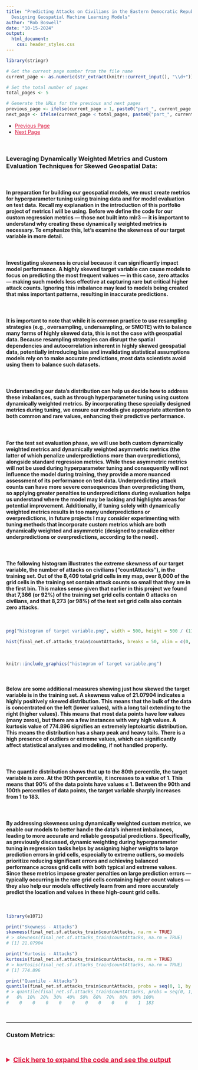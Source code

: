 ```yaml
---
title: "Predicting Attacks on Civilians in the Eastern Democratic Republic of Congo:
  Designing Geospatial Machine Learning Models"
author: "Rob Boswell"
date: "10-15-2024"
output:
  html_document:
    css: header_styles.css
---
```


```r

library(stringr)

# Get the current page number from the file name
current_page <- as.numeric(str_extract(knitr::current_input(), "\\d+"))

# Set the total number of pages
total_pages <- 5

# Generate the URLs for the previous and next pages
previous_page <- ifelse(current_page > 1, paste0("part_", current_page - 1, "-spatial_forecast-east_drc-attacks_on_civilians.html"), NA)
next_page <- ifelse(current_page < total_pages, paste0("part_", current_page + 1, "-spatial_forecast-east_drc-attacks_on_civilians.html"), NA)

```

<ul class="pager">
  <li><a href="`r previous_page`" style="color: crimson;">Previous Page</a></li>
  <li><a href="`r next_page`" style="color: crimson;">Next Page</a></li>
</ul>

<br>

### **Leveraging Dynamically Weighted Metrics and Custom Evaluation Techniques for Skewed Geospatial Data:**

<br>

#### In preparation for building our geospatial models, we must create metrics for hyperparameter tuning using training data and for model evaluation on test data. Recall my explanation in the introduction of this portfolio project of metrics I will be using. Before we define the code for our custom regression metrics — those not built into mlr3 — it is important to understand why creating these dynamically weighted metrics is necessary. To emphasize this, let's examine the skewness of our target variable in more detail.

<br>

#### Investigating skewness is crucial because it can significantly impact model performance. A highly skewed target variable can cause models to focus on predicting the most frequent values — in this case, zero attacks — making such models less effective at capturing rare but critical higher attack counts. Ignoring this imbalance may lead to models being created that miss important patterns, resulting in inaccurate predictions. 

<br>

#### It is important to note that while it is common practice to use resampling strategies (e.g., oversampling, undersampling, or SMOTE) with to balance many forms of highly skewed data, this is not the case with geospatial data. Because resampling strategies can disrupt the spatial dependencies and autocorrelation inherent in highly skewed geospatial data, potentially introducing bias and invalidating statistical assumptions models rely on to make accurate predictions, most data scientists avoid using them to balance such datasets.

<br>

#### Understanding our data's distribution can help us decide how to address these imbalances, such as through hyperparameter tuning using custom dynamically weighted metrics. By incorporating these specially designed metrics during tuning, we ensure our models give appropriate attention to both common and rare values, enhancing their predictive performance.

<br>

#### For the test set evaluation phase, we will use both custom dynamically weighted metrics and dynamically weighted asymmetric metrics (the latter of which penalize underpredictions more than overpredictions), alongside standard regression metrics. While these asymmetric metrics will not be used during hyperparameter tuning and consequently will not influence the model during training, they provide a more nuanced assessment of its performance on test data. Underpredicting attack counts can have more severe consequences than overpredicting them, so applying greater penalties to underpredictions during evaluation helps us understand where the model may be lacking and highlights areas for potential improvement. Additionally, if tuning solely with dynamically weighted metrics results in too many underpredictions or overpredictions, in future projects I may consider experimenting with tuning methods that incorporate custom metrics which are both dynamically weighted and asymmetric (designed to penalize either underpredictions or overpredictions, according to the need).

<br>

#### The following histogram illustrates the extreme skewness of our target variable, the number of attacks on civilians ("countAttacks"), in the training set. Out of the 8,409 total grid cells in my map, over 8,000 of the grid cells in the training set contain attack counts so small that they are in the first bin. This makes sense given that earlier in this project we found that 7,366 (or 92%) of the training set grid cells contain 0 attacks on civilians, and that 8,273 (or 98%) of the test set grid cells also contain zero attacks.

<br>

```r

png("histogram of target variable.png", width = 500, height = 500 / (11/14.5)) # Aspect ratio that shows outliers

hist(final_net.sf.attacks_train$countAttacks, breaks = 50, xlim = c(0, 200), main = "Histogram of the Training Set Target Variable", xlab = "Target: countAttacks")

```

<br>

```r

knitr::include_graphics("histogram of target variable.png")

```

<br>

#### Below are some additional measures showing just how skewed the target variable is in the training set. A skewness value of 21.07904 indicates a highly positively skewed distribution. This means that the bulk of the data is concentrated on the left (lower values), with a long tail extending to the right (higher values). This means that most data points have low values (many zeros), but there are a few instances with very high values. A kurtosis value of 774.896 signifies an extremely leptokurtic distribution. This means the distribution has a sharp peak and heavy tails. There is a high presence of outliers or extreme values, which can significantly affect statistical analyses and modeling, if not handled properly.

<br>

#### The quantile distribution shows that up to the 80th percentile, the target variable is zero. At the 90th percentile, it increases to a value of 1. This means that 90% of the data points have values ≤ 1. Between the 90th and 100th percentiles of data points, the target variable sharply increases from 1 to 183.

<br>

#### By addressing skewness using dynamically weighted custom metrics, we enable our models to better handle the data's inherent imbalances, leading to more accurate and reliable geospatial predictions. Specifically, as previously discussed, dynamic weighting during hyperparameter tuning in regression tasks helps by assigning higher weights to large prediction errors in grid cells, especially to extreme outliers, so models prioritize reducing significant errors and achieving balanced performance across grid cells with both typical and extreme values. Since these metrics impose greater penalties on large prediction errors — typically occurring in the rare grid cells containing higher count values — they also help our models effectively learn from and more accurately predict the location and values in these high-count grid cells.

<br>

```r

library(e1071)

print("Skewness - Attacks")
skewness(final_net.sf.attacks_train$countAttacks, na.rm = TRUE)
# > skewness(final_net.sf.attacks_train$countAttacks, na.rm = TRUE)
# [1] 21.07904

print("Kurtosis - Attacks")
kurtosis(final_net.sf.attacks_train$countAttacks, na.rm = TRUE)
# > kurtosis(final_net.sf.attacks_train$countAttacks, na.rm = TRUE)
# [1] 774.896

print("Quantile - Attacks")
quantile(final_net.sf.attacks_train$countAttacks, probs = seq(0, 1, by = 0.1), na.rm = TRUE)
# > quantile(final_net.sf.attacks_train$countAttacks, probs = seq(0, 1, by = 0.1), na.rm = TRUE)
#   0%  10%  20%  30%  40%  50%  60%  70%  80%  90% 100% 
#    0    0    0    0    0    0    0    0    0    1  183 

```

<br>

---

### **Custom Metrics:**

<br>

<details>
  <summary style="font-size: 18px; color: crimson; font-weight: bold; margin-bottom: 60px; text-decoration: underline;">Click here to expand the code and see the output</summary>
  
```r

library(mlr3)
library(mlr3measures)
library(R6)

MeasureQuantileLoss <- R6Class(
  "MeasureQuantileLoss",
  inherit = mlr3::MeasureRegr,
  public = list(
    initialize = function() {
      super$initialize(
        id = "quantile_loss",
        packages = character(),
        properties = character(),
        predict_type = "response",
        range = c(0, Inf),
        minimize = TRUE
      )
    }
  ),
  private = list(
    .score = function(prediction, ...) {
      truth <- prediction$truth
      response <- prediction$response
      tau <- 0.5 # Setting tau to 0.5 for regular quantile loss, symmetrically penalized
      residuals <- truth - response
      quantile_loss <- mean((tau - as.numeric(residuals < 0)) * residuals)
      return(quantile_loss)
    }
  )
)

MeasureDynamicQuantileLoss <- R6Class(
  "MeasureDynamicQuantileLoss",
  inherit = mlr3::MeasureRegr,
  public = list(
    initialize = function() {
      super$initialize(
        id = "dynamic_quantile_loss",
        packages = character(),
        properties = character(),
        predict_type = "response",
        range = c(0, Inf),
        minimize = TRUE
      )
    }
  ),
  private = list(
    .score = function(prediction, ...) {
      truth <- prediction$truth
      response <- prediction$response
      quantile_loss <- function(truth, response, tau = 0.5) { # If tau = 0.5, penalties are applied symmetrically - i.e., equally to underpredictions and overpredictions
        residuals <- truth - response
        weights <- ifelse(truth > 0, 1 + truth, 1)  # Dynamic weights based on true values
        return(mean(weights * (tau - as.numeric(residuals < 0)) * residuals))
      }
      return(quantile_loss(truth, response))
    }
  )
)

MeasureAsymmetricDynamicQuantileLoss <- R6Class(
  "MeasureAsymmetricDynamicQuantileLoss",
  inherit = mlr3::MeasureRegr,
  public = list(
    initialize = function() {
      super$initialize(
        id = "asymmetric_dynamic_quantile_loss",
        packages = character(),
        properties = character(),
        predict_type = "response",
        range = c(0, Inf),
        minimize = TRUE
      )
    }
  ),
  private = list(
    .score = function(prediction, ...) {
      truth <- prediction$truth
      response <- prediction$response
      quantile_loss <- function(truth, response, tau = 0.25) { # If tau=0.25 (i.e., < 0.5), it penalizes underpredictions more than overpredictions.
        residuals <- truth - response
        weights <- ifelse(truth > 0, 1 + truth, 1)  # Dynamic weights based on true values
        return(mean(weights * (tau - as.numeric(residuals < 0)) * residuals))
      }
      return(quantile_loss(truth, response))
    }
  )
)

# The tau parameter in the Quantile Loss function represents the quantile to be estimated. It is a value between 0 and 1. When tau is set to 0.5, it corresponds to the median, and the Quantile Loss function thus becomes the Mean Absolute Error (MAE).

# The Quantile Loss function penalizes overestimations and underestimations differently depending on the value of tau. It penalizes overestimates more when tau is closer to 1 and penalizes underestimates more when tau is closer to 0. If I wanted to penalize underestimations more than overestimations, e.g., I would set tau = 0.25 here rather than tau = 0.5.

# Robustness to Outliers: Unlike RMSE, which is heavily influenced by outliers due to the squaring of errors, and even MAE to a lesser extent, MedAE is more robust to outliers. It focuses on the median of the absolute errors, making it less sensitive to extreme values.

# Central Tendency: MedAE provides a measure of the central tendency of the errors, offering a different perspective than the mean-based measures like RMSE and MAE. This can be particularly valuable in datasets where the error distribution is skewed or has heavy tails.

MeasureHuberLoss <- R6Class(
  "MeasureHuberLoss",
  inherit = mlr3::MeasureRegr,
  public = list(
    initialize = function() {
      super$initialize(
        id = "huber_loss",
        packages = character(),
        properties = character(),
        predict_type = "response",
        range = c(0, Inf),
        minimize = TRUE
      )
    }
  ),
  private = list(
    .score = function(prediction, ...) {
      truth <- prediction$truth
      response <- prediction$response
      huber_loss <- function(truth, response, delta = 1.0) {
        residuals <- truth - response
        abs_residuals <- abs(residuals)
        return(mean(ifelse(abs_residuals <= delta, 0.5 * residuals^2, delta * (abs_residuals - 0.5 * delta))))
      }
      return(huber_loss(truth, response))
    }
  )
)

MeasureDynamicHuberLoss <- R6Class(
  "MeasureDynamicHuberLoss",
  inherit = mlr3::MeasureRegr,
  public = list(
    initialize = function() {
      super$initialize(
        id = "dynamic_huber_loss",
        packages = character(),
        properties = character(),
        predict_type = "response",
        range = c(0, Inf),
        minimize = TRUE
      )
    }
  ),
  private = list(
    .score = function(prediction, ...) {
      truth <- prediction$truth
      response <- prediction$response
      huber_loss <- function(truth, response, delta = 1.0) {
        residuals <- truth - response
        abs_residuals <- abs(residuals)
        w = 1 # If w=2 in this modified version, underpredictions (residuals < 0) are penalized w times more than overpredictions. You can adjust w based on how much more you want to penalize underestimations. Currently, w=1 applies penalties symmetrically
        weights <- ifelse(truth > 0, 1 + truth, 1)  # Dynamic weights based on true values
        return(mean(ifelse(abs_residuals <= delta, 0.5 * residuals^2 * weights * ifelse(residuals < 0, w, 1), delta * (abs_residuals - 0.5 * delta) * weights * ifelse(residuals < 0, w, 1))))
      }
      return(huber_loss(truth, response))
    }
  )
)

MeasureAsymmetricDynamicHuberLoss <- R6Class(
  "MeasureAsymmetricDynamicHuberLoss",
  inherit = mlr3::MeasureRegr,
  public = list(
    initialize = function() {
      super$initialize(
        id = "asymmetric_dynamic_huber_loss",
        packages = character(),
        properties = character(),
        predict_type = "response",
        range = c(0, Inf),
        minimize = TRUE
      )
    }
  ),
  private = list(
    .score = function(prediction, ...) {
      truth <- prediction$truth
      response <- prediction$response
      huber_loss <- function(truth, response, delta = 1.0) {
        residuals <- truth - response
        abs_residuals <- abs(residuals)
        w = 2 # If w=2 in this modified version, underestimations (residuals < 0) are penalized twice as much as overestimations.
        weights <- ifelse(truth > 0, 1 + truth, 1)  # Dynamic weights based on true values
        return(mean(ifelse(abs_residuals <= delta, 0.5 * residuals^2 * weights * ifelse(residuals < 0, w, 1), delta * (abs_residuals - 0.5 * delta) * weights * ifelse(residuals < 0, w, 1))))
      }
      return(huber_loss(truth, response))
    }
  )
)


MeasureLogCoshLoss <- R6Class(
  "MeasureLogCoshLoss",
  inherit = mlr3::MeasureRegr,
  public = list(
    initialize = function() {
      super$initialize(
        id = "log_cosh_loss",
        packages = character(),
        properties = character(),
        predict_type = "response",
        range = c(0, Inf),
        minimize = TRUE
      )
    }
  ),
  private = list(
    .score = function(prediction, ...) {
      truth <- prediction$truth
      response <- prediction$response
      log_cosh_loss <- function(truth, response) {
        residuals <- truth - response
        return(mean(log(cosh(residuals))))
      }
      return(log_cosh_loss(truth, response))
    }
  )
)

# Define the custom measure as an R6Class
MeasureDynamicRMSE <- R6Class(
  "MeasureDynamicRMSE",
  inherit = mlr3::MeasureRegr,
  public = list(
    initialize = function() {
      super$initialize(
        id = "dynamic_rmse",
        packages = character(), # no package dependencies
        properties = character(), # no special properties
        predict_type = "response", # measures response prediction
        range = c(0, Inf),
        minimize = TRUE
      )
    }
  ),
  private = list(
    .score = function(prediction, ...) {
      # Extract truth and response from prediction object
      truth <- prediction$truth
      response <- prediction$response

      # Define the DynamicWeightedRMSE function
      DynamicWeightedRMSE <- function(truth, response) {
        # Adjust weights based on observed count
        weights <- ifelse(truth > 0, 1 + truth, 1)

        # Calculate RMSE with the dynamic weights
        calculate_d_rmse <- sqrt(mean((truth - response)^2 * weights))
        return(calculate_d_rmse)
      }
      # Use the custom RMSE function
      d_rmse <- DynamicWeightedRMSE(truth, response)
      return(d_rmse)
    }
  )
)

# Define the custom measure as an R6Class
MeasureAsymmetricDynamicRMSE <- R6Class(
  "MeasureAsymmetricDynamicRMSE",
  inherit = mlr3::MeasureRegr,
  public = list(
    initialize = function() {
      super$initialize(
        id = "asymmetric_dynamic_rmse",
        packages = character(), # no package dependencies
        properties = character(), # no special properties
        predict_type = "response", # measures response prediction
        range = c(0, Inf),
        minimize = TRUE
      )
    }
  ),
  private = list(
    .score = function(prediction, ...) {
      # Extract truth and response from prediction object
      truth <- prediction$truth
      response <- prediction$response

      # Define the DynamicWeightedRMSE function
      DynamicWeightedRMSE <- function(truth, response) {
        # Adjust weights based on observed count and asymmetry
        weights <- ifelse(truth > 0, 1 + truth, 1)
        asymmetry_weights <- ifelse(response < truth, 2, 1) # penalize underestimations twice as much

        # Calculate RMSE with the dynamic weights and asymmetric penalties
        calculate_d_rmse <- sqrt(mean((truth - response)^2 * weights * asymmetry_weights))
        return(calculate_d_rmse)
      }
      # Use the custom RMSE function
      d_rmse <- DynamicWeightedRMSE(truth, response)
      return(d_rmse)
    }
  )
)

# Define the custom measure as an R6Class
MeasureDynamicMAE <- R6Class(
  "MeasureDynamicMAE",
  inherit = mlr3::MeasureRegr,
  public = list(
    initialize = function() {
      super$initialize(
        id = "dynamic_mae",
        packages = character(), # no package dependencies
        properties = character(), # no special properties
        predict_type = "response", # measures response prediction
        range = c(0, Inf),
        minimize = TRUE
      )
    }
  ),
  private = list(
    .score = function(prediction, ...) {
      # Extract truth and response from prediction object
      truth <- prediction$truth
      response <- prediction$response

      # Define the DynamicWeightedMAE function
      DynamicWeightedMAE <- function(truth, response) {
        # Adjust weights based on observed count
        weights <- ifelse(truth > 0, 1 + truth, 1)

        # Calculate MAE with the dynamic weights
        calculate_d_mae <- mean(abs(truth - response) * weights)
        return(calculate_d_mae)
      }

      # Use the custom MAE function
      d_mae <- DynamicWeightedMAE(truth, response)
      return(d_mae)
    }
  )
)

MeasureAsymmetricDynamicMAE <- R6Class(
  "MeasureAsymmetricDynamicMAE",
  inherit = mlr3::MeasureRegr,
  public = list(
    initialize = function() {
      super$initialize(
        id = "asymmetric_dynamic_mae",
        packages = character(), # no package dependencies
        properties = character(), # no special properties
        predict_type = "response", # measures response prediction
        range = c(0, Inf),
        minimize = TRUE
      )
    }
  ),
  private = list(
    .score = function(prediction, ...) {
      # Extract truth and response from prediction object
      truth <- prediction$truth
      response <- prediction$response

      # Define the DynamicWeightedMAE function
      DynamicWeightedMAE <- function(truth, response) {
        # Adjust weights based on observed count and asymmetry
        weights <- ifelse(truth > 0, 1 + truth, 1)
        asymmetry_weights <- ifelse(response < truth, 2, 1) # penalize underestimations more

        # Calculate MAE with the dynamic weights and asymmetry penalties
        calculate_d_mae <- mean(abs(truth - response) * weights * asymmetry_weights)
        return(calculate_d_mae)
      }

      # Use the custom MAE function
      d_mae <- DynamicWeightedMAE(truth, response)
      return(d_mae)
    }
  )
)

# Dynamic Weighted Mean Squared Error (Dynamic MSE): Similar to dynamic RMSE and MAE, but focuses on squared errors. This metric is useful for penalizing larger errors more heavily.

MeasureDynamicMSE <- R6Class(
  "MeasureDynamicMSE",
  inherit = mlr3::MeasureRegr,
  public = list(
    initialize = function() {
      super$initialize(
        id = "dynamic_mse",
        packages = character(),
        properties = character(),
        predict_type = "response",
        range = c(0, Inf),
        minimize = TRUE
      )
    }
  ),
  private = list(
    .score = function(prediction, ...) {
      truth <- prediction$truth
      response <- prediction$response

      DynamicWeightedMSE <- function(truth, response) {
        weights <- ifelse(truth > 0, 1 + truth, 1)
        calculate_d_mse <- mean((truth - response)^2 * weights)
        return(calculate_d_mse)
      }
      return(DynamicWeightedMSE(truth, response))
    }
  )
)

MeasureAsymmetricDynamicMSE <- R6Class(
  "MeasureAsymmetricDynamicMSE",
  inherit = mlr3::MeasureRegr,
  public = list(
    initialize = function() {
      super$initialize(
        id = "asymmetric_dynamic_mse",
        packages = character(),
        properties = character(),
        predict_type = "response",
        range = c(0, Inf),
        minimize = TRUE
      )
    }
  ),
  private = list(
    .score = function(prediction, ...) {
      truth <- prediction$truth
      response <- prediction$response

      DynamicWeightedMSE <- function(truth, response) {
        weights <- ifelse(truth > 0, 1 + truth, 1)
        asymmetry_weights <- ifelse(response < truth, 2, 1) # penalize underestimations more

        calculate_d_mse <- mean((truth - response)^2 * weights * asymmetry_weights)
        return(calculate_d_mse)
      }
      return(DynamicWeightedMSE(truth, response))
    }
  )
)

# Create a Custom Metric, Regular MASE
MeasureMASE <- R6Class(
  "MeasureMASE",
  inherit = mlr3::MeasureRegr,
  public = list(
    initialize = function() {
      super$initialize(
        id = "regr.mase",
        packages = character(),
        properties = character(),
        predict_type = "response",
        range = c(0, Inf),
        minimize = TRUE
      )
    }
  ),
  private = list(
    .score = function(prediction, ...) {
      truth <- prediction$truth
      response <- prediction$response

      MASE <- function(truth, response) {
        n <- length(truth)
        scale <- mean(abs(truth[-1] - truth[-n])) # Mean absolute difference of the truth values (naive forecast)
        mean(abs(truth - response) / scale)
      }

      return(MASE(truth, response))
    }
  )
)

# Create a Custom Metric, Dynamic MASE
MeasureDynamicMASE <- R6Class(
  "MeasureDynamicMASE",
  inherit = mlr3::MeasureRegr,
  public = list(
    initialize = function() {
      super$initialize(
        id = "dynamic_mase",
        packages = character(),
        properties = character(),
        predict_type = "response",
        range = c(0, Inf),
        minimize = TRUE
      )
    }
  ),
  private = list(
    .score = function(prediction, ...) {
      truth <- prediction$truth
      response <- prediction$response

      DynamicWeightedMASE <- function(truth, response) {
        n <- length(truth)
        scale <- mean(abs(truth[-1] - truth[-n])) # Use naive forecast for scaling
        weights <- ifelse(truth > 0, 1 + truth, 1)
        calculate_d_mase <- mean(abs(truth - response) / scale * weights)
        return(calculate_d_mase)
      }
      return(DynamicWeightedMASE(truth, response))
    }
  )
)

# Create a Custom Metric, Asymmetric Dynamic MASE
MeasureAsymmetricDynamicMASE <- R6Class(
  "MeasureAsymmetricDynamicMASE",
  inherit = mlr3::MeasureRegr,
  public = list(
    initialize = function() {
      super$initialize(
        id = "asymmetric_dynamic_mase",
        packages = character(),
        properties = character(),
        predict_type = "response",
        range = c(0, Inf),
        minimize = TRUE
      )
    }
  ),
  private = list(
    .score = function(prediction, ...) {
      truth <- prediction$truth
      response <- prediction$response

      AsymmetricDynamicMASE <- function(truth, response) {
        n <- length(truth)
        scale <- mean(abs(truth[-1] - truth[-n])) # Use naive forecast for scaling
        weights <- ifelse(truth > 0, 1 + truth, 1)
        diff <- truth - response
        penalty <- ifelse(diff > 0, 2, 1)  # Double penalty for underpredictions
        mean(abs(diff) / scale * weights * penalty)
      }

      return(AsymmetricDynamicMASE(truth, response))
    }
  )
)

# Define the custom R6 class for Logarithmic penalty
MeasureDynamicLogarithmicMedAE <- R6Class(
  "MeasureDynamicLogarithmicMedAE",
  inherit = mlr3::MeasureRegr,
  public = list(
    initialize = function() {
      super$initialize(
        id = "dynamic_logarithmic_medae",
        packages = character(),
        properties = character(),
        predict_type = "response",
        range = c(0, Inf),
        minimize = TRUE
      )
    }
  ),
  private = list(
    .score = function(prediction, ...) {
      truth <- prediction$truth
      response <- prediction$response
      errors <- truth - response
      base_weights <- 1 + truth
      penalties <- log(1 + abs(errors)^2) # Penalties apply symmetrically. Use the below commented out line instead to apply penalties more for underpredictions than overpredictions
      # penalties <- ifelse(errors > 0, log(1 + abs(errors)^2), log(1 + sqrt(abs(errors))))
      weighted_errors <- abs(errors) * base_weights * penalties
      calculate_d_medae <- median(weighted_errors)
      return(calculate_d_medae)
    }
  )
)

# Define the custom R6 class for Logarithmic penalty
MeasureAsymmetricDynamicLogarithmicMedAE <- R6Class(
  "MeasureAsymmetricDynamicLogarithmicMedAE",
  inherit = mlr3::MeasureRegr,
  public = list(
    initialize = function() {
      super$initialize(
        id = "asymmetric_dynamic_logarithmic_medae",
        packages = character(),
        properties = character(),
        predict_type = "response",
        range = c(0, Inf),
        minimize = TRUE
      )
    }
  ),
  private = list(
    .score = function(prediction, ...) {
      truth <- prediction$truth
      response <- prediction$response
      errors <- truth - response
      base_weights <- 1 + truth
      # penalties <- log(1 + abs(errors)^2) # If this line is used, penalties apply symmetrically.
      penalties <- ifelse(errors > 0, log(1 + abs(errors)^2), log(1 + sqrt(abs(errors)))) # If this line is used instead, penalties apply more for underpredictions than overpredictions
      weighted_errors <- abs(errors) * base_weights * penalties
      calculate_d_medae <- median(weighted_errors)
      return(calculate_d_medae)
    }
  )
)

# Define the custom R6 class for Square Root penalty
MeasureDynamicSqrtMedAE <- R6Class(
  "MeasureDynamicSqrtMedAE",
  inherit = mlr3::MeasureRegr,
  public = list(
    initialize = function() {
      super$initialize(
        id = "dynamic_sqrt_medae",
        packages = character(),
        properties = character(),
        predict_type = "response",
        range = c(0, Inf),
        minimize = TRUE
      )
    }
  ),
  private = list(
    .score = function(prediction, ...) {
      truth <- prediction$truth
      response <- prediction$response
      errors <- truth - response
      base_weights <- 1 + truth
      penalties <- sqrt(abs(errors)) # Penalties apply symmetrically. Use the below commented out line to apply penalties more for underpredictions than overpredictions
      # penalties <- ifelse(errors > 0, abs(errors), sqrt(abs(errors)))
      weighted_errors <- abs(errors) * base_weights * penalties
      calculate_d_medae <- median(weighted_errors)
      return(calculate_d_medae)
    }
  )
)

# Asymmetric penalized version of the above function. Penalizes underpredictions more than overpredictions:
# Define the custom R6 class for Square Root penalty
MeasureAsymmetricDynamicSqrtMedAE <- R6Class(
  "MeasureAsymmetricDynamicSqrtMedAE",
  inherit = mlr3::MeasureRegr,
  public = list(
    initialize = function() {
      super$initialize(
        id = "asymmetric_dynamic_sqrt_medae",
        packages = character(),
        properties = character(),
        predict_type = "response",
        range = c(0, Inf),
        minimize = TRUE
      )
    }
  ),
  private = list(
    .score = function(prediction, ...) {
      truth <- prediction$truth
      response <- prediction$response
      errors <- truth - response
      base_weights <- 1 + truth
      # penalties <- sqrt(abs(errors)) # If this line were used, penalties would apply symmetrically
      penalties <- ifelse(errors > 0, abs(errors), sqrt(abs(errors))) # Use this line instead to apply penalties more for underpredictions than overpredictions
      weighted_errors <- abs(errors) * base_weights * penalties
      calculate_d_medae <- median(weighted_errors)
      return(calculate_d_medae)
    }
  )
)


# Define the custom R6 class for Polynomial (x^(2/3) penalty for underpredictions and (x^(1/3)) penalty for overpredictions
MeasureDynamicPoly_2.3_and_1.3_MedAE <- R6Class(
  "MeasureDynamicPoly_2.3_and_1.3_MedAE",
  inherit = mlr3::MeasureRegr,
  public = list(
    initialize = function() {
      super$initialize(
        id = "dynamic_poly_2.3_and_1.3_medae",
        packages = character(),
        properties = character(),
        predict_type = "response",
        range = c(0, Inf),
        minimize = TRUE
      )
    }
  ),
  private = list(
    .score = function(prediction, ...) {
      truth <- prediction$truth
      response <- prediction$response
      errors <- truth - response
      base_weights <- 1 + truth
      penalties <- ifelse(errors > 0, abs(errors)^(2/3), abs(errors)^(1/3))
      weighted_errors <- abs(errors) * base_weights * penalties
      calculate_d_medae <- median(weighted_errors)
      return(calculate_d_medae)
    }
  )
)

# Define the custom R6 class for Polynomial (x^(2/3) penalty for underpredictions and (x^(1/2)) penalty for overpredictions

MeasureDynamicPoly_2.3_and_1.2_MedAE <- R6Class(
  "MeasureDynamicPoly_2.3_and_1.2_MedAE",
  inherit = mlr3::MeasureRegr,
  public = list(
    initialize = function() {
      super$initialize(
        id = "dynamic_poly_2.3_and_1.2_medae",
        packages = character(),
        properties = character(),
        predict_type = "response",
        range = c(0, Inf),
        minimize = TRUE
      )
    }
  ),
  private = list(
    .score = function(prediction, ...) {
      truth <- prediction$truth
      response <- prediction$response
      errors <- truth - response
      base_weights <- 1 + truth
      penalties <- ifelse(errors > 0, abs(errors)^(2/3), abs(errors)^(1/2))
      weighted_errors <- abs(errors) * base_weights * penalties
      calculate_d_medae <- median(weighted_errors)
      return(calculate_d_medae)
    }
  )
)

# Define the custom R6 class for Logistic penalty
MeasureDynamicLogisticMedAE <- R6Class(
  "MeasureDynamicLogisticMedAE",
  inherit = mlr3::MeasureRegr,
  public = list(
    initialize = function() {
      super$initialize(
        id = "dynamic_logistic_medae",
        packages = character(),
        properties = character(),
        predict_type = "response",
        range = c(0, Inf),
        minimize = TRUE
      )
    }
  ),
  private = list(
    .score = function(prediction, ...) {
      truth <- prediction$truth
      response <- prediction$response
      errors <- truth - response
      base_weights <- 1 + truth
      penalties <- 1 / (1 + exp(-abs(errors))) # Penalties are applied symmetrically
      # penalties <- ifelse(errors > 0, 1 / (1 + exp(-abs(errors))), 1 / (1 + exp(-sqrt(abs(errors))))) # Use this line instead to penalize underpredictions more than overpredictions
      weighted_errors <- abs(errors) * base_weights * penalties
      calculate_d_medae <- median(weighted_errors)
      return(calculate_d_medae)
    }
  )
)

# Define the custom R6 class for Logistic penalty
MeasureAsymmetricDynamicLogisticMedAE <- R6Class(
  "MeasureAsymmetricDynamicLogisticMedAE",
  inherit = mlr3::MeasureRegr,
  public = list(
    initialize = function() {
      super$initialize(
        id = "asymmetric_dynamic_logistic_medae",
        packages = character(),
        properties = character(),
        predict_type = "response",
        range = c(0, Inf),
        minimize = TRUE
      )
    }
  ),
  private = list(
    .score = function(prediction, ...) {
      truth <- prediction$truth
      response <- prediction$response
      errors <- truth - response
      base_weights <- 1 + truth
      # penalties <- 1 / (1 + exp(-abs(errors))) # If this line were used, penalties would be applied symmetrically
      penalties <- ifelse(errors > 0, 1 / (1 + exp(-abs(errors))), 1 / (1 + exp(-sqrt(abs(errors))))) # This penalties line is instead used to penalize underpredictions more than overpredictions
      weighted_errors <- abs(errors) * base_weights * penalties
      calculate_d_medae <- median(weighted_errors)
      return(calculate_d_medae)
    }
  )
)

# Geometric Mean Absolute Error (GMAE): This metric emphasizes multiplicative errors, which can be useful in the context of skewed data.

MeasureGMAE <- R6Class(
  "MeasureGMAE",
  inherit = mlr3::MeasureRegr,
  public = list(
    initialize = function() {
      super$initialize(
        id = "gmae",
        packages = character(),
        properties = character(),
        predict_type = "response",
        range = c(0, Inf),
        minimize = TRUE
      )
    }
  ),
  private = list(
    .score = function(prediction, ...) {
      truth <- prediction$truth
      response <- prediction$response
      gmae <- function(truth, response) {
        return(exp(mean(log(abs(truth - response) + 1))) - 1)
      }
      return(gmae(truth, response))
    }
  )
)

# Register the custom measures with mlr3
mlr3::mlr_measures$add("quantile_loss", MeasureQuantileLoss$new())
mlr3::mlr_measures$add("dynamic_quantile_loss", MeasureDynamicQuantileLoss$new())
mlr3::mlr_measures$add("asymmetric_dynamic_quantile_loss", MeasureAsymmetricDynamicQuantileLoss$new())
mlr3::mlr_measures$add("huber_loss", MeasureHuberLoss$new())
mlr3::mlr_measures$add("dynamic_huber_loss", MeasureDynamicHuberLoss$new())
mlr3::mlr_measures$add("asymmetric_dynamic_huber_loss", MeasureAsymmetricDynamicHuberLoss$new())
mlr3::mlr_measures$add("dynamic_rmse", MeasureDynamicRMSE$new())
mlr3::mlr_measures$add("asymmetric_dynamic_rmse", MeasureAsymmetricDynamicRMSE$new())
mlr3::mlr_measures$add("dynamic_mae", MeasureDynamicMAE$new())
mlr3::mlr_measures$add("asymmetric_dynamic_mae", MeasureAsymmetricDynamicMAE$new())
mlr3::mlr_measures$add("dynamic_logarithmic_medae", MeasureDynamicLogarithmicMedAE$new())
mlr3::mlr_measures$add("asymmetric_dynamic_logarithmic_medae", MeasureAsymmetricDynamicLogarithmicMedAE$new())
mlr3::mlr_measures$add("dynamic_sqrt_medae", MeasureDynamicSqrtMedAE$new())
mlr3::mlr_measures$add("asymmetric_dynamic_sqrt_medae", MeasureAsymmetricDynamicSqrtMedAE$new())
mlr3::mlr_measures$add("dynamic_logistic_medae", MeasureDynamicLogisticMedAE$new())
mlr3::mlr_measures$add("asymmetric_dynamic_logistic_medae", MeasureAsymmetricDynamicLogisticMedAE$new())
mlr3::mlr_measures$add("dynamic_mse", MeasureDynamicMSE$new())
mlr3::mlr_measures$add("asymmetric_dynamic_mse", MeasureAsymmetricDynamicMSE$new())
mlr3::mlr_measures$add("regr.mase", MeasureMASE$new())
mlr3::mlr_measures$add("dynamic_mase", MeasureDynamicMASE$new())
mlr3::mlr_measures$add("asymmetric_dynamic_mase", MeasureAsymmetricDynamicMASE$new())
mlr3::mlr_measures$add("gmae", MeasureGMAE$new())
mlr3::mlr_measures$add("log_cosh_loss", MeasureLogCoshLoss$new())
mlr3::mlr_measures$add("dynamic_poly_2.3_and_1.3_medae", MeasureDynamicPoly_2.3_and_1.3_MedAE$new())
mlr3::mlr_measures$add("dynamic_poly_2.3_and_1.2_medae", MeasureDynamicPoly_2.3_and_1.2_MedAE$new())

# Verify that all custom measures have been successfully added to the mlr3 measures registry:
c("quantile_loss", "dynamic_quantile_loss", "asymmetric_dynamic_quantile_loss",
  "huber_loss", "dynamic_huber_loss", "asymmetric_dynamic_huber_loss",
  "dynamic_rmse", "asymmetric_dynamic_rmse",
  "dynamic_mae", "asymmetric_dynamic_mae",
  "dynamic_logarithmic_medae", "asymmetric_dynamic_logarithmic_medae",
  "dynamic_sqrt_medae", "asymmetric_dynamic_sqrt_medae",
  "dynamic_logistic_medae", "asymmetric_dynamic_logistic_medae",
  "dynamic_mse", "asymmetric_dynamic_mse",
  "regr.mase", "dynamic_mase", "asymmetric_dynamic_mase",
  "dynamic_poly_2.3_and_1.3_medae",
  "dynamic_poly_2.3_and_1.2_medae",
  "log_cosh_loss", 
  "gmae") %in% mlr3::mlr_measures$keys()

```

<br>

<hr style="border:1px solid black">

<br>

### **Explanation of Administrative District-Based Leave-One-Group-Out (LOGO) Cross-Validation:**

<br>

#### Soon, I will create our first geospatial machine learning model. Choosing the right cross-validation technique when working with geospatial data is very important. The first technique we will explore is leave-one-group-out (LOGO) spatial cross-validation, in which each 3rd order aministrative district (i.e., East DRC territory) will one-by-one be held out as a test fold, while all others together will act as the training set, to make predictions. In mlr3, this is implemented using the `custom_cv` resampling function. This map represents each territory as a separate fold for `custom_cv` LOGO cross-validation.

<br>

```r

setwd("C:/Users/rsb84/Desktop/RB/ds_projects/GIS/DRC/")

source("https://raw.githubusercontent.com/urbanSpatial/Public-Policy-Analytics-Landing/master/functions.r")
options(scipen=9999)
library(tidyverse)
library(dplyr)
library(sf)
library(spatstat)
library(viridis)
library(FNN)
library(grid)
library(gridExtra)
library(raster)
library(rgdal)
library(rasterVis)
library(rhdf5)
library(tidyr)
library(raster)
library(ggplot2)
library(viridis)
library(exactextractr)
library(rgeos)

# The following custom map theme function is modified from the original, which comes from the following site: https://raw.githubusercontent.com/urbanSpatial/Public-Policy-Analytics-Landing/master/functions.r

mapTheme <- function(base_size = 12, title_size = 16) {
  theme(
    text = element_text( color = "black"),
    plot.title = element_text(size = title_size,colour = "black"),
    plot.subtitle=element_text(face="italic"),
    plot.caption=element_text(hjust=0),
    axis.ticks = element_blank(),
    panel.background = element_blank(),axis.title = element_blank(),
    axis.text = element_blank(),
    axis.title.x = element_blank(),
    axis.title.y = element_blank(),
    panel.grid.minor = element_blank(),
    panel.border = element_rect(colour = "black", fill=NA, linewidth = 2),
    strip.text.x = element_text(size = 14))
}

e_drc_adm2_map <- readRDS("e_drc_adm2_map.rds")

e_drc_adm3_map <- readRDS("e_drc_adm3_map.rds")

e_drc_adm3_map <- e_drc_adm3_map %>%
  st_transform(crs=4326)

final_net.sf.attacks_train <- readRDS(file = "final_net.sf.attacks_train-after_adding_HiSig_and_HiSig.dist.rds")
final_net.sf.attacks_test <- readRDS(file = "final_net.sf.attacks_test-after_adding_HiSig_and_HiSig.dist.rds")


ggplot() +
  geom_sf(data = final_net.sf.attacks_train, aes(fill = NAME_3), linewidth = 0.3, show.legend=FALSE) +
  scale_fill_viridis(option = "magma", discrete = T,
                    name="Attacks Count") +
  geom_sf(data = e_drc_adm2_map, fill = NA, color = "red", linewidth = 1) +
  labs(title = "East DRC Territories as LOGO Cross-Validation Folds",
       subtitle = " ") +
  theme_minimal() +
  theme(
    plot.title = element_text(face = "bold")
  ) +
  coord_sf()

```

<br>

```r

# Note: Uncomment out the following code to generate the image below

# g_plot_10 <- ggplot() +
#   geom_sf(data = final_net.sf.attacks_train, aes(fill = NAME_3), linewidth = 0.3, show.legend=FALSE) +
#   viridis::scale_fill_viridis(option = "magma", discrete = T,
#                     name="Attacks Count") +
#   geom_sf(data = e_drc_adm2_map, fill = NA, color = "red", linewidth = 1) +
#   labs(title = "East DRC Territories as LOGO Cross-Validation Folds",
#        subtitle = " ") +
#   theme_minimal() +
#   theme(
#     plot.title = element_text(face = "bold")
#   ) +
#   coord_sf()
# 
# # Save the plot
# ggsave("East DRC Territories as LOGO Cross-Validation Folds.png", plot = g_plot_10, width = 10.5, height = 10.5, units = "in")

knitr::include_graphics("East DRC Territories as LOGO Cross-Validation Folds.png")

```

<br>

#### Potential problems arise with this strategy: Using administrative district-based folds in LOGO spatial cross-validation can be problematic when districts vary significantly in size, as they do in our case. Larger districts may dominate training data, while smaller districts could be underrepresented, leading to imbalanced folds. This imbalance can skew performance estimates, as the model may perform well on large districts but poorly on smaller ones, affecting its generalization ability.

<br>

#### Additionally, large districts may introduce spatial autocorrelation within folds, as data points in such areas often share similar geographic, social, or environmental characteristics. This can lead to artificially high performance estimates since the model is tested on spatially correlated data, reducing the independence between training and test sets. To address this, geographically balanced folds or stratified grouping provide more representative and fair cross-validation results.

<br>

#### Standard cross-validation strategies like LOGO cross-validation that are not designed to handle spatial autocorrelation also could potentially allow data leakage across cross-validation folds due to similar values existing along fold edges. It is therefore important to identify whether and the extent to which there is spatial autocorrelation in our data. One measure of this is the Global Moran's I value:

<br>

```r

library(spdep)

final_net.attacks_train.weights <- readRDS(file = "final_net.attacks_train.weights.rds")

# Calculate Global Moran's I - We want to first see an overall picture of how much spatial autocorrelation exists in the data. A Global Moran's I value gives us one value to measure this overall level of spatial autocorrelation

# Convert the 'sf' object to a 'Spatial' object because the weights were created using 'as_Spatial'
attacks_train_Spatial <- sf::as_Spatial(final_net.sf.attacks_train)

moran_result <- spdep::moran.test(attacks_train_Spatial$countAttacks, listw = final_net.attacks_train.weights)
print(moran_result)

# Output:

# > print(moran_result)

#	Moran I test under randomisation

# data:  attacks_train_Spatial$countAttacks  
# weights: final_net.attacks_train.weights    

# Moran I statistic standard deviate = 2.6204, p-value = 0.004391
# alternative hypothesis: greater
# sample estimates:
# Moran I statistic       Expectation          Variance 
#     0.1188218607     -0.0001189343      0.0020602408 

```

<br>

#### This Global Moran's I output can be interpreted as follows:

<br>

#### A Global Moran's I statistic of 0.1188218607 represents a minor to moderate level of spatial autocorrelation. This means that areas with high (or low) counts of attacks tend to be surrounded by areas with similarly high (or low) counts, more than would be expected if the spatial distribution were random. The p-value of 0.004391 shows that the Moran's I statistic is statistically significant at common significance levels (e.g., 0.05, 0.01), leading to the rejection of the null hypothesis of no spatial autocorrelation. This low p-value indicates that the observed spatial patterns are unlikely to be due to random chance.

<br>

#### Since the data only has a minor level of spatial autocorrelation, it may be possible to use a cross-validation technique such as mlr3's `custom_cv` for LOGO cross-validation. If the Global Moran's I value were roughly 0.3 or higher or -0.3 or lower, this would signify a moderate to high level of spatial autocorrelation. In that case, it might be critical to use a cross-validation strategy specifically designed to handle spatial autocorrelation. 

<br>

#### As briefly mentioned before, it is possible that highly spatially autocorrelated data can lead to leakage of spatial information across cross-validation folds, which can lead to overly optimistic performance metrics. Overly optimistic performance metrics can similarly result since the cross-validation assumption of independence between observations is violated. Here, the model may simply be capturing the spatial pattern rather than learning from the features in a way that generalizes well. A model that performs well according to these metrics under spatially autocorrelated cross-validation may not perform as well in predicting outcomes for areas not represented in the training data, because the spatial patterns it has learned may not apply for the test set or other unseen data.

<br>

#### To further gauge the appropriateness of using `custom_cv` LOGO cross-validation in mlr3, I will analyze the Global Moran's I statistic for each third order administrative district territory to see whether there are some territories with high spatial autocorrelation, in which case a stronger technique for handling spatial autocorrelation may be better to use:

<br>

#### **Explanation of Moran's I Values:**

#### Moran's I measures spatial autocorrelation, showing the degree of similarity or dissimilarity between values in spatial data.

<br>

#### Moran's I closer to +1: Strong positive spatial autocorrelation. Similar values (high with high, low with low) cluster together in space.

<br>

#### Moran's I close to 0: No spatial autocorrelation. Values are randomly distributed, showing no clear spatial pattern.

<br>

#### Moran's I closer to -1: Strong negative spatial autocorrelation. Dissimilar values (high with low, low with high) are found near each other, indicating dispersion of similar values.

<br>


#### **Thresholds for Spatial Autocorrelation:**

#### - Low spatial autocorrelation: |Moran's I| < 0.1). This suggests little to no spatial structure.

<br>

#### - Mild spatial autocorrelation: Moran's I between ± 0.1 and ± 0.3. A weak spatial pattern is present.

<br>

#### - Moderate spatial autocorrelation: Moran's I between ± 0.3 and ± 0.5. A moderate pattern of clustering or dispersion.

<br>

#### - Moderately high spatial autocorrelation: Moran's I between ± 0.5 and ± 0.7. A strong tendency for clustering or dispersion.

<br>

#### - High spatial autocorrelation: |Moran's I| > 0.7. Very strong clustering (positive) or dispersion (negative) of values.

<br>

#### **Code to Calculate the Global Moran's I for Each Territory:**

<details>
  <summary style="font-size: 18px; color: crimson; font-weight: bold; margin-bottom: 60px; text-decoration: underline;">Click here to expand the code and see the output</summary>


```r


# Extract districts from the original sf data frame
districts <- unique(attacks_train_Spatial$NAME_3)

# Initialize a data frame to store Moran's I and p-value for each district
morans_results <- data.frame(
  District = districts,
  Morans_I = NA_real_,
  P_Value = NA_real_,
  stringsAsFactors = FALSE
)

for (d in districts) {
  # Find indexes of data in this district
  district_indexes <- which(attacks_train_Spatial$NAME_3 == d)
  
  # Check if there are enough points to perform analysis
  if (length(district_indexes) > 1) {
    # Extract subset of Spatial DataFrame for the district
    district_data <- attacks_train_Spatial[district_indexes, ]
    
    # Recalculate neighborhoods within this subset
    district_nb <- poly2nb(district_data, queen = TRUE)
    
    # Calculate IDW weights for this subset
    district_weights <- nb2listwdist(district_nb, district_data, type = "idw", alpha = 2)
    
    # Perform Moran's test using the subset data and weights
    # Directly access countAttacks without using @data
    moran <- moran.test(district_data$countAttacks, listw = district_weights)
    
    # Store Moran's I value and p-value for the district
    morans_results$Morans_I[morans_results$District == d] <- moran[["estimate"]][["Moran I statistic"]]
    morans_results$P_Value[morans_results$District == d] <- moran[["p.value"]]
  } else {
    # Not enough data points to calculate Moran's I for this district
    morans_results$Morans_I[morans_results$District == d] <- NA
    morans_results$P_Value[morans_results$District == d] <- NA
  }
}

# Print the results
print(morans_results)
# > print(morans_results)
#    District       Morans_I          P_Value
# 1    Bukavu  0.10543267427 0.01516801353776
# 2      Beni  0.07110132673 0.00292894495841
# 3      Goma  0.04436530954 0.23175271395032
# 4    Lubero  0.03869412936 0.00608869656494
# 5    Masisi  0.07285966780 0.13772247752260
# 6  Rutshuru  0.20288450821 0.00000000149617
# 7  Walikale  0.03630353323 0.03548391526612
# 8      Fizi  0.08491123423 0.00006115823484
# 9     Idjwi -0.02818177975 0.51123272748764
# 10   Kabare  0.15286116158 0.00053903306451
# 11   Kalehe -0.00496580450 0.50924273791368
# 12   Mwenga  0.03932692043 0.06706636369430
# 13 Shabunda -0.00002408329 0.48145955865925
# 14    Uvira  0.12225517775 0.00119671215549
# 15  Walungu  0.32702912662 0.04858314942198
# 16      Aru  0.02228509304 0.38678259569893
# 17    Djugu  0.11229439602 0.00000602803142
# 18    Irumu  0.05240590281 0.03013479998239
# 19   Mahagi  0.19149823453 0.00000003280537
# 20  Mambasa  0.06566756895 0.00000066244635

```

<br>

---

<br>

#### **Global Moran's I Values for the Eastern DRC Territories:** 

#### -Positive Low to Mild Values: Most districts show positive but minor Moran's I values (e.g., Bukavu: 0.1054, Beni: 0.0711, Masisi: 0.0729), suggesting a minor level of spatial clustering of similar values.

<br>

#### -Negative Values: A few districts (e.g., Idjwi: -0.0282, Kalehe: -0.00496, Shabunda: -0.000024) show negative Moran's I values, although these are close to zero, indicating a slight dispersion of values but mostly suggesting randomness (confirmed by statistically insignificant p-values above 0.05).

<br>

#### -Mild to Moderate Positive Values: Certain districts (e.g., Rutshuru: 0.2029, Walungu: 0.327, Mahagi: 0.1915) exhibit mild to moderate Moran's I statistics that have statistically significant p-values, indicating mild to moderate spatial autocorrelation within these districts.

<br>

#### The presence of mild to moderate spatial autocorrelation in certain districts suggests that spatial patterns within these districts are significant and could potentially influence model predictions. Using a standard cross-validation approach like `custom_cv` without considering these spatial patterns may lead to over-optimistic bias in model evaluation metrics because the model may learn these spatial dependencies present in the training data, which then appear in the test data. Specifically, for districts with moderate Moran's I values, spatially aware cross-validation techniques that ensure spatially proximate observations are grouped together might better preserve the integrity of the spatial structure in both training and testing phases.

<br>

#### Given the diverse spatial autocorrelation patterns across the territories, a method that accounts for spatial structure explicitly could be more appropriate. What I will do is the following: 

#### - I will first use `custom_cv` as my baseline resampling technique knowing that it is possible predictions are over-optimistic. 

#### - Afterwards, I will compare the results to various spatially aware cross-validation strategies to see if some of the latter approaches achieve even better performance. In each case, my baseline algorithm that will be used is Extreme Gradient Boosting (XGBoost), known for its strong predictive abilities. After finding which spatial cross-validation strategy is most effective, I will then compare the XGBoost model with other algorithms (Random Forest and Support Vector Machines) using the cross-validation strategy found to be optimal to find the optimal algorithm - cross-validation strategy combination.

---

<br>

### **Code for Geospatial Machine Learning Models:**

<br>

#### The following code for `custom_cv` Leave-One-Group-Out (LOGO) cross-validation with XGBoost regression uses the NAME_3 column, which contains the names of the third order administrative district (territory) associated with each grid cell.

<br>

#### Why use LOGO cross-validation?:

<br>

#### One potential advantage of using LOGO cross validation with administrative districts is that it inherently respects the boundaries of administrative districts that have geospatial characteristics (e.g., social, cultural, demographic, governmental, political, and spatial) that may impact the target variable being predicted. However, even with these advantages, we cannot forget that LOGO cross-validation is not designed specifically to handle spatial autocorrelation.

<br>

#### I will perform multi-optimization tuning using Hyperband and using the core dynamically weighted metrics previously mentioned. I will next remove outlier solutions using the Inter-Quartile Range (IQR) method, before performing min-max scaling on the remaining solutions' metrics to ensure all metrics being compared will be using the same scale.

<br>

#### I will then calculate the Pareto optimal front using NSGA-II (Non-dominated Sorting Genetic Algorithm II) for obtaining all possible solutions which may contain the optimal hyperparameters and metrics, and will then use Principal Component Analysis (PCA) to identify the single best solution (i.e., best parameter set and best metrics) located on the Pareto front.

<br>

#### Because each metric will have been normalized between a range of 0 to 1 where lower values represent better performance, and then these normalized metric values will be used to compute a composite score based on PCA-derived weights, the resulting composite scores will align with the principle that lower scores are better. This will allow us to then find the optimal hyperparameter values associated with the lowest composite score. 

<br>

#### The weights derived from PCA are important because they will tell us the given proportion of the variance in the signal each metric is capturing. These weights will later be used when ranking the performance of each complete model I create in relation to each other. Specifically, for each Pareto optimal solution, the composite score is calculated as a weighted sum of the normalized metric values, where the weights comprise the vector of normalized Pareto weights.

<br>


#### **XGBoost Model With mlr3's `custom_cv` LOGO Cross-Validation:**

<br>

<details>
  <summary style="font-size: 18px; color: crimson; font-weight: bold; margin-bottom: 60px; text-decoration: underline;">Click here to expand the code and see the output</summary>
  
```r

setwd("C:/Users/rsb84/Desktop/RB/ds_projects/GIS/DRC/")

source("https://raw.githubusercontent.com/urbanSpatial/Public-Policy-Analytics-Landing/master/functions.r")

options(scipen=9999)

library(tidyverse)
library(sf)
library(dplyr)
library(spatstat)
library(viridis)
library(FNN)
library(spdep)
library(gridExtra)
library(raster)
library(rgdal)
library(rasterVis)
library(rhdf5)
library(tidyr)
library(raster)
library(ggplot2)
library(viridis)
library(exactextractr)
library(rgeos)
library(mlr3)
library(mlr3spatial)
library(mlr3spatiotempcv)
library(mlr3tuning)
library(mlr3learners)
library(mlr3extralearners)
library(mlr3pipelines)
library(mlr3hyperband)
library(mlr3verse)
library(e1071)
library(xgboost)
library(bbotk)
library(paradox)
library(data.table)
library(sperrorest)
library(nsga2R)

set.seed(123)

# Make sure to load these files if not already loaded:
 
# final_net.sf.attacks_train <- readRDS(file = "final_net.sf.attacks_train-after_adding_HiSig_and_HiSig.dist.rds")
# final_net.sf.attacks_test <- readRDS(file = "final_net.sf.attacks_test-after_adding_HiSig_and_HiSig.dist.rds")


# Load the map shapefile
e_drc_adm3_map <- sf::st_read("COD_adm/east_drc_adm3_most_violent_provinces.shp")

e_drc_adm3_map <- sf::st_set_crs(e_drc_adm3_map, 4326)

# Create a second order administrative map from the above third order administrative map

e_drc_adm2_map <- e_drc_adm3_map %>%
  group_by(NAME_2) %>%
  summarise(geometry = st_union(geometry)) %>%
  ungroup() 

projected_crs <- "+proj=tmerc +lat_0=-0.6888125 +lon_0=29.0698245 +k=1 +x_0=0 +y_0=0 +datum=WGS84 +units=m +no_defs"

e_drc_adm2_map <- st_transform(e_drc_adm2_map, crs = projected_crs)
e_drc_adm3_map <- st_transform(e_drc_adm3_map, crs = projected_crs)

# Get the bounding box of e_drc_adm3_map
map_bbox <- st_bbox(e_drc_adm3_map)

# Create a bbox object for st_make_grid
bbox_obj <- st_as_sfc(map_bbox)

fishnet <- readRDS("fishnet.rds")

columns.xgb.attacks <- c("uniqueID",
                         "NAME_3",
                          "countAttacks",
                          "mean_light",
                          "mean_pop_density",
                          "mean_time_to_nearest_city",
                          "mean_altitude",
                          "mean_forest_height",
                          "min_distance_to_border",
                          "num_of_min_groups",
                          "total_mines",
                          "weighted_harmonic_avg_distance_to_mines",
                          "total_3t_mines",
                          "weighted_harmonic_avg_distance_to_3t_mines",
                          "total_gold_mines",
                          "weighted_harmonic_avg_distance_to_gold_mines",
                          "total_armed_mines",
                          "weighted_harmonic_avg_distance_to_armed_mines",
                          "unique_nsags",
                          "weighted_harmonic_avg_distance_to_NSAGs",
                          "total_land_seizures",
                          "weighted_harmonic_avg_distance_to_land_seizures",
                          "total_armed_clashes",
                          "weighted_harmonic_avg_distance_to_armed_clashes",
                          "total_direct_strikes",
                          "weighted_harmonic_avg_distance_to_direct_strikes",
                          "total_events_with_s_forces",
                          "weighted_harmonic_avg_distances.s_forces",
                          "total_events_with_f_forces",
                          "weighted_harmonic_avg_distances.f_forces",
                          "total_events_with_monusco",
                          "weighted_harmonic_avg_distances.monusco",
                          "dist_to_nearest_road",
                          "dist_to_nearest_camp",
                          "attacks.HiSig",
                          "attacks.HiSig.dist")

data.attacks_train <- final_net.sf.attacks_train[, columns.xgb.attacks]
data.attacks_test <- final_net.sf.attacks_test[, columns.xgb.attacks]

# Converting all columns to numeric
for(col in columns.xgb.attacks) {
  data.attacks_train[[col]] <- as.numeric(data.attacks_train[[col]])
  data.attacks_test[[col]] <- as.numeric(data.attacks_test[[col]])
}

# Set the seed for reproducibility
set.seed(123)

data.regr.train <- data.attacks_train
data.regr.test <- data.attacks_test
data.regr.train$count_target <- as.numeric(data.attacks_train[["countAttacks"]])
data.regr.test$count_target <- as.numeric(data.attacks_test[["countAttacks"]])


data.regr.train <- data.regr.train %>% dplyr::select(-countAttacks)
data.regr.test <- data.regr.test %>% dplyr::select(-countAttacks, -NAME_3)

data_centroids.regr.train <- st_centroid(data.regr.train)
data_centroids.regr.test <- st_centroid(data.regr.test)

task_regr_train <- as_task_regr_st(data_centroids.regr.train, target = "count_target", coordinate_names = c("geometry"), crs = projected_crs, coords_as_features = FALSE, label= "count_model", drop_original_target = TRUE)

task_regr_train$set_col_roles("NAME_3", "group")
task_regr_train$set_col_roles("uniqueID", "order")

task_regr_test <- as_task_regr_st(data_centroids.regr.test, target = "count_target", coordinate_names = c("geometry"), crs = projected_crs, coords_as_features = FALSE, label= "count_model", drop_original_target = TRUE)

task_regr_test$set_col_roles("uniqueID", "order")

# Define a pipeline with scaling
pipeline <- po("scale", id = "scale")
pipeline_task_regr_train = pipeline$train(list(task_regr_train))[[1]]

resampling_regr <- rsmp("custom_cv")
resampling_regr$instantiate(task_regr_train, col = "NAME_3")

learner_regr_train <- lrn("regr.xgboost",
                              nrounds           = to_tune(p_int(50, 2000, tags = "budget")),
                              eta               = to_tune(1e-4, 1),
                              max_depth         = to_tune(3, 40),
                              colsample_bytree  = to_tune(0.2, 1),
                              gamma             = to_tune(1e-3, 15),
                              min_child_weight  = to_tune(1e-3, 10),
                              subsample         = to_tune(0.2, 1),
                              scale_pos_weight  = to_tune(1, 300)
                          )  

# Normally, scale_pos_weight is used for classification for imbalanced datasets. But I want to see whether it will improve performance also for regression


# Combine the pipeline and learner into a GraphLearner. This is important as it encapsulates the pipeline as well as the learner. This ensures that the transformations are applied to the data at each step of the resampling strategy. When the TuningInstanceBatchMultiCrit is set up with this GraphLearner, the evaluation/test sets within the training data are transformed automatically as part of the resampling/hyperparameter tuning process. GraphLearner is not necessary for the final prediction phase on held out test data, but the pipeline still must be used to transform the test data in the same way the pipeline transformed the training data.

graph_learner <- GraphLearner$new(pipeline %>>% learner_regr_train)

# Optimizer configuration using NSGA-II (calculating the Pareto optimal front) for Hyperband

dynamic_measure_names <- c("dynamic_quantile_loss", "dynamic_huber_loss", "dynamic_rmse", "dynamic_mae", "dynamic_mase")

dynamic_measures <- msrs(dynamic_measure_names)


# Use parallel processing to speed up the hyperparameter tuning process
if (future::supportsMulticore()) {
  future::plan(future::multicore, workers = 6)
} else {
  future::plan(future::multisession, workers = 6)
}

instance.multi_tuning <- TuningInstanceBatchMultiCrit$new(
  task = pipeline_task_regr_train,
  learner = graph_learner,
  resampling = resampling_regr,
  measures = dynamic_measures,
  terminator = trm("none"),
  store_models = TRUE,
  check_values = TRUE
)

# Use the hyperband grid search algorithm for tuning
tuner <- tnr("hyperband")
tuner$optimize(instance.multi_tuning)

saveRDS(instance.multi_tuning, "instance.multi_tuning.xgb.custom_cv.dynamic.rds", compress = TRUE)
# instance.multi_tuning <- readRDS("instance.multi_tuning.xgb.custom_cv.dynamic.rds")


# Process results
archive_regr <- as.data.table(instance.multi_tuning$archive)

saveRDS(archive_regr, "archive_regr.xgb.custom_cv.dynamic.rds", compress=TRUE)
# archive_regr <- readRDS("archive_regr.xgb.custom_cv.dynamic.rds")

# End parallel processing
future::plan("sequential")
future:::ClusterRegistry("stop") 

# Assigning the Pareto front solutions directly to a learner
# Filter out only the hyperparameter columns necessary for the learner
param_cols <- c("regr.xgboost.eta", "regr.xgboost.max_depth", "regr.xgboost.colsample_bytree", "regr.xgboost.gamma", "regr.xgboost.min_child_weight", "regr.xgboost.subsample", "regr.xgboost.scale_pos_weight", "regr.xgboost.nrounds")

scores_cols <- dynamic_measure_names

normalized_cols <- paste0("normalized_", scores_cols)

# Using PCA to weight the various metrics in importance to determine the optimal hyperparameter values:


# 'pareto_solutions.xgb' contains the Pareto optimal solutions with metric columns
# Normalize the data using data.table syntax

# Define a function for min-max scaling to range [0, 1]: It is critical to use min max scaling rather than z-score transformations. By normalizing each metric to a range of 0 to 1 where lower values represent better performance, and then using these normalized metric values to compute a composite score based on PCA-derived weights, the resulting composite score aligns with the principle that lower scores are better. This will allow us to then find the optimal hyperparameter values associated with the lowest composite score. 

# If we instead used z-score scaling, it may not always be the case that the lowest composite scores always are associated with the best hyperparameter combination because z-score scaling centers data around the mean with a standard deviation of one, which does not necessarily scale the metric values within a bounded range like [0, 1]. Thus, negative values can result, and higher absolute values (both positive and negative) might dominate the composite score. This can lead to situations where hyperparameter sets with better absolute performance on some metrics could receive unfairly high (i.e., worse) composite scores simply due to the distribution and scaling of other metrics in the data set.

# When performing Principal Component Analysis (PCA), it is important to ensure that all metrics are fairly represented. If four out of five metrics have extremely high (poor) values and only one metric has a good value, the PCA might interpret that most of the variance in the data comes from the variability of that single good metric. This can distort the PCA results, leading to a misleading understanding of each metric's importance.

# To address this issue, we should use robust normalization to reduce the impact of outliers. Outliers can disproportionately affect the results, skewing the analysis. By identifying and removing these outliers, we can ensure a more accurate representation of the metrics.

# Here is how you can identify outliers using the Interquartile Range (IQR) method:

# Function to identify outliers using the IQR method
identify_outliers <- function(x) {
  q75 <- quantile(x, 0.75, na.rm = TRUE)
  q25 <- quantile(x, 0.25, na.rm = TRUE)
  iqr <- q75 - q25
  lower_bound <- q25 - 1.5 * iqr
  upper_bound <- q75 + 1.5 * iqr
  return(x < lower_bound | x > upper_bound)
}

# Apply the outlier identification function to each metric column
outliers <- archive_regr[, lapply(.SD, identify_outliers), .SDcols = scores_cols]

# Create a logical vector indicating rows to keep (non-outliers)
rows_to_keep <- !rowSums(outliers)

# Filter the dataset to remove outliers
archive_regr_clean <- archive_regr[rows_to_keep]

min_max_scale <- function(x) {
  (x - min(x, na.rm = TRUE)) / (max(x, na.rm = TRUE) - min(x, na.rm = TRUE))
}

# Apply min-max scaling to the cleaned dataset
# The .SDcols argument is part of the data.table package
# .SD represents a subset of the data.table containing only the columns specified by .SDcols.
# .SDcols = scores_cols specifies which columns to include in .SD (in this case, the columns listed in scores_cols).
# This allows lapply() to apply the min_max_scale function to each of those specified columns in scores_cols, and the result is assigned to the columns indicated by normalized_cols within archive_regr_clean.

archive_regr_clean[, (normalized_cols) := lapply(.SD, min_max_scale), .SDcols = scores_cols]

# The fastNonDominatedSorting function comes from the nsga2R library

# Perform Pareto front selection on the normalized columns
pareto_indices.xgb <- fastNonDominatedSorting(as.matrix(archive_regr_clean[, ..normalized_cols]))

# Extract Pareto optimal solutions
pareto_solutions.xgb <- archive_regr_clean[pareto_indices.xgb[[1]], ]

# Define the number of near-optimal solutions to include. In reality, these will include both Pareto solutions and near-Pareto solutions 
N_near_optimal <- 50

# Function to calculate Euclidean distance between two points
euclidean_distance <- function(x, y) {
  sqrt(sum((x - y) ^ 2))
}

# Extract normalized data for Pareto optimal solutions
pareto_data <- as.matrix(pareto_solutions.xgb[, ..normalized_cols])

# Extract normalized data for all solutions
all_data <- as.matrix(archive_regr_clean[, ..normalized_cols])

# Calculate the minimum distance of each solution to the Pareto front
min_distances <- apply(all_data, 1, function(x) {
  apply(pareto_data, 1, function(y) euclidean_distance(x, y)) %>% min()
})

# Add the distances to the data table
archive_regr_clean[, distance_to_pareto := min_distances]

# Select top N near-optimal solutions based on distance to Pareto front.
near_optimal_solutions <- archive_regr_clean[order(distance_to_pareto)][1:N_near_optimal]

# Before performing PCA, let's see whether using one principal component is sufficient in terms of capturing the vast majority of the variance, or whether combining additional principal components might add a substantial amount of the variance, and thus be helpful in producing weights/loadings that even better reflect the amount of variance each metric captures:

# Perform PCA
pca_result.xgb <- prcomp(as.data.frame(pareto_solutions.xgb[, ..normalized_cols]))

# Summary of PCA to check variance explained by each component
pca_summary <- summary(pca_result.xgb)
print(pca_summary)

# > print(pca_summary)
# Importance of components:
#                            PC1     PC2      PC3                     PC4
# Standard deviation     0.03969 0.02247 0.001003 0.000000000000000002725
# Proportion of Variance 0.75696 0.24256 0.000480 0.000000000000000000000
# Cumulative Proportion  0.75696 0.99952 1.000000 1.000000000000000000000

# Cumulative variance explained
cumulative_variance <- cumsum(pca_summary$importance[2, ])
print(cumulative_variance)

# > print(cumulative_variance)
#     PC1     PC2     PC3     PC4 
# 0.75696 0.99952 1.00000 1.00000 

# Let's use both PC1 and PC2 for all of our models, for the following reasons:

# - More Comprehensive Capture of Variance: Using both PC1 and PC2 captures almost all the variance in the data (99.96%), leading to a more comprehensive understanding of the underlying patterns.

# - Balanced View of Performance Metrics: Including PC2 ensures that secondary patterns, which may be important for certain trade-offs between metrics, are not ignored.

# Apply PCA on the combined solutions
pca_result_combined <- prcomp(as.data.frame(near_optimal_solutions[, ..normalized_cols]))
loadings_pc1_combined <- pca_result_combined$rotation[, 1]
loadings_pc2_combined <- pca_result_combined$rotation[, 2]
variance_pc1_combined <- summary(pca_result_combined)$importance[2, 1]
variance_pc2_combined <- summary(pca_result_combined)$importance[2, 2]
combined_weights <- variance_pc1_combined * abs(loadings_pc1_combined) + variance_pc2_combined * abs(loadings_pc2_combined)
pareto_weights <- combined_weights / sum(combined_weights)  # Normalize to sum to 1

# Use these weights to calculate composite scores for only Pareto optimal solutions
pareto_solutions.xgb[, composite_score := as.matrix(.SD) %*% pareto_weights, .SDcols = normalized_cols]

# Find the best set of hyperparameters based on the lowest composite score
best_index.xgb <- which.min(pareto_solutions.xgb$composite_score)
best_solution.xgb <- pareto_solutions.xgb[best_index.xgb, ]

saveRDS(pareto_weights, "pareto_weights.xgb.custom_cv.rds")
# pareto_weights <- readRDS("pareto_weights.xgb.custom_cv.rds")

print(pareto_weights[order(pareto_weights, decreasing = TRUE)])

# > print(pareto_weights[order(pareto_weights, decreasing = TRUE)])
#          normalized_dynamic_rmse    normalized_dynamic_huber_loss 
#                        0.2463382                        0.2137066 
# normalized_dynamic_quantile_loss           normalized_dynamic_mae 
#                        0.2105006                        0.2105006 
#          normalized_dynamic_mase 
#                        0.1189540

# Extract and print the best hyperparameters and their scores
best_hyperparameters.xgb <- best_solution.xgb[, ..param_cols]
best_metrics.xgb <- best_solution.xgb[, ..scores_cols]

names(best_hyperparameters.xgb) <- gsub("^regr.xgboost\\.", "", names(best_hyperparameters.xgb))

saveRDS(best_hyperparameters.xgb, "best_hyperparameters.xgb.custom_cv.dynamic.rds")
saveRDS(best_metrics.xgb, "best_metrics.xgb.custom_cv.dynamic.rds")
# best_hyperparameters.xgb <- readRDS("best_hyperparameters.xgb.custom_cv.dynamic.rds")
# best_metrics.xgb <- readRDS("best_metrics.xgb.custom_cv.dynamic.rds")

# Format the hyperparameters for printing
params.xgb <- sprintf(
  "eta = %s\nmax_depth = %s\ncolsample_bytree = %s\ngamma = %s\nmin_child_weight = %s\nsubsample = %s\nscale_pos_weight = %s\nnrounds = %s",
  best_hyperparameters.xgb$eta,
  best_hyperparameters.xgb$max_depth,
  best_hyperparameters.xgb$colsample_bytree,
  best_hyperparameters.xgb$gamma,
  best_hyperparameters.xgb$min_child_weight,
  best_hyperparameters.xgb$subsample,
  best_hyperparameters.xgb$scale_pos_weight,
  best_hyperparameters.xgb$nrounds
)

# Format the metrics for printing
metrics.xgb <- sapply(names(best_metrics.xgb), function(col) {
  sprintf("%s = %s", col, best_metrics.xgb[[col]])
})

# Combine hyperparameters and metrics into a single character vector
param_metrics_descriptions.xgb <- c("\nOptimal Hyperparameters:", params.xgb, "\nMetrics:", metrics.xgb)

# Print the parameters and metrics
cat("Best Parameters & Dynamic Metrics for XGBoost Model with Administrative District Cross-Validation:\n", paste(param_metrics_descriptions.xgb, collapse="\n"), "\n")

# Best Parameters & Dynamic Metrics for XGBoost Model with Administrative District Cross-Validation:
 
# Optimal Hyperparameters:
# eta = 0.248801491821534
# max_depth = 20
# colsample_bytree = 0.650013446994126
# gamma = 11.5591851070479
# min_child_weight = 6.84640235391795
# subsample = 0.844887580908835
# scale_pos_weight = 174.848514143145
# nrounds = 250
# 
# Metrics:
# dynamic_quantile_loss = 5.74271816859278
# dynamic_huber_loss = 10.6440964068665
# dynamic_rmse = 11.50471806049
# dynamic_mae = 11.4854363371856
# dynamic_mase = 4.6017459939888  

saveRDS(param_metrics_descriptions.xgb, "params_metrics.xgb.custom_cv.dynamic.rds")
# param_metrics_descriptions.xgb <- readRDS("params_metrics.xgb.custom_cv.dynamic.rds")


# Directly use the best solution to configure the learner
best_learner.xgb <- lrn("regr.xgboost")
best_learner.xgb$param_set$values <- as.list(best_hyperparameters.xgb)

set.seed(123) # Make sure to set the seed again here or else the results will not be reproducible
best_learner.xgb$train(pipeline_task_regr_train)

saveRDS(best_learner.xgb, "best_learner.xgb.custom_cv.dynamic.after_training.rds")
# best_learner.xgb <- readRDS("best_learner.xgb.custom_cv.dynamic.after_training.rds")

# Transform the test data using the pipeline in the same way the training data was transformed earlier
pipeline_task_regr_test <- pipeline$predict(list(task_regr_test))[[1]]

# Make predictions
test_predictions_regr <- best_learner.xgb$predict_newdata(newdata = pipeline_task_regr_test$data(), task = pipeline_task_regr_test)

saveRDS(test_predictions_regr, "test_predictions_regr.xgb.custom_cv.dynamic.rds")
# test_predictions_regr <- readRDS("test_predictions_regr.xgb.custom_cv.dynamic.rds")

# Core Metrics with which to Compare Models:
core_dynamic_measures_list.regr.custom_cv <- list(
  measure.dynamic_quantile_loss <- test_predictions_regr$score(msr("dynamic_quantile_loss")),
  measure.dynamic_huber_loss <- test_predictions_regr$score(msr("dynamic_huber_loss")),
  measure.dynamic_rmse <- test_predictions_regr$score(msr("dynamic_rmse")),
  measure.dynamic_mae <- test_predictions_regr$score(msr("dynamic_mae")),
  measure.dynamic_mase <- test_predictions_regr$score(msr("dynamic_mase"))
  )
  
saveRDS(core_dynamic_measures_list.regr.custom_cv, "core_dynamic_measures_list.regr.custom_cv.rds")
# core_dynamic_measures_list.regr.custom_cv <- readRDS("core_dynamic_measures_list.regr.custom_cv.rds")

# Print the core dynamically weighted test set metrics
print(core_dynamic_measures_list.regr.custom_cv)

# > print(core_dynamic_measures_list.regr.custom_cv)
# [[1]]
# dynamic_quantile_loss 
#             0.1199314 
# 
# [[2]]
# dynamic_huber_loss 
#          0.1207403 
# 
# [[3]]
# dynamic_rmse 
#    0.8379456 
# 
# [[4]]
# dynamic_mae 
#   0.2398629 
# 
# [[5]]
# dynamic_mase 
#     3.954445  


# Non-core metrics from predictions on unseen test data:
measures_list.regr.custom_cv <- list(
  # Root Mean Squared Error (RMSE)
  measure.rmse <- test_predictions_regr$score(msr("regr.rmse")),
  measure.dynamic_rmse <- test_predictions_regr$score(msr("dynamic_rmse")),
  measure.asymmetric_dynamic_rmse <- test_predictions_regr$score(msr("asymmetric_dynamic_rmse")),

  # Mean Squared Error (MSE)
  measure.mse <- test_predictions_regr$score(msr("regr.mse")),
  measure.dynamic_mse <- test_predictions_regr$score(msr("dynamic_mse")),
  measure.asymmetric_dynamic_mse <- test_predictions_regr$score(msr("asymmetric_dynamic_mse")),

  # Mean Absolute Error (MAE)
  measure.mae <- test_predictions_regr$score(msr("regr.mae")),
  measure.dynamic_mae <- test_predictions_regr$score(msr("dynamic_mae")),
  measure.asymmetric_dynamic_mae <- test_predictions_regr$score(msr("asymmetric_dynamic_mae")),

  # Mean Absolute Scaled Error (MASE)
  measure.mase <- test_predictions_regr$score(msr("regr.mase")),
  measure.dynamic_mase <- test_predictions_regr$score(msr("dynamic_mase")),
  measure.asymmetric_dynamic_mase <- test_predictions_regr$score(msr("asymmetric_dynamic_mase")),

  # Quantile Loss
  measure.quantile_loss <- test_predictions_regr$score(msr("quantile_loss")),
  measure.dynamic_quantile_loss <- test_predictions_regr$score(msr("dynamic_quantile_loss")),
  measure.asymmetric_dynamic_quantile_loss <- test_predictions_regr$score(msr("asymmetric_dynamic_quantile_loss")),

  # Huber Loss
  measure.huber_loss <- test_predictions_regr$score(msr("huber_loss")),
  measure.dynamic_huber_loss <- test_predictions_regr$score(msr("dynamic_huber_loss")),
  measure.asymmetric_dynamic_huber_loss <- test_predictions_regr$score(msr("asymmetric_dynamic_huber_loss")),

  # Logarithmic MedAE
  measure.dynamic_logarithmic_medae <- test_predictions_regr$score(msr("dynamic_logarithmic_medae")),
  measure.asymmetric_dynamic_logarithmic_medae <- test_predictions_regr$score(msr("asymmetric_dynamic_logarithmic_medae")),

  # Sqrt MedAE
  measure.dynamic_sqrt_medae <- test_predictions_regr$score(msr("dynamic_sqrt_medae")),
  measure.asymmetric_dynamic_sqrt_medae <- test_predictions_regr$score(msr("asymmetric_dynamic_sqrt_medae")),

  # Logistic MedAE
  measure.dynamic_logistic_medae <- test_predictions_regr$score(msr("dynamic_logistic_medae")),
  measure.asymmetric_dynamic_logistic_medae <- test_predictions_regr$score(msr("asymmetric_dynamic_logistic_medae")),

  # Polynomial MedAE
  measure.dynamic_poly_2.3_and_1.3_medae <- test_predictions_regr$score(msr("dynamic_poly_2.3_and_1.3_medae")),
  measure.dynamic_poly_2.3_and_1.2_medae <- test_predictions_regr$score(msr("dynamic_poly_2.3_and_1.2_medae")),

  # Geometric Mean Absolute Error (GMAE)
  measure.gmae <- test_predictions_regr$score(msr("gmae")),
  
  # Log-Cosh Loss
  measure.log_cosh_loss <- test_predictions_regr$score(msr("log_cosh_loss")),

  # Other measures
  measure.medae <- test_predictions_regr$score(msr("regr.medae")),
  measure.medse <- test_predictions_regr$score(msr("regr.medse")),
  measure.msle <- test_predictions_regr$score(msr("regr.msle")),
  measure.rmsle <- test_predictions_regr$score(msr("regr.rmsle")),
  measure.rae <- test_predictions_regr$score(msr("regr.rae")),
  measure.rrse <- test_predictions_regr$score(msr("regr.rrse"))
)

saveRDS(measures_list.regr.custom_cv, "measures_list.regr.xgb.custom_cv.rds")
#measures_list.regr.custom_cv <- readRDS("measures_list.regr.xgb.custom_cv.rds")

# Print all test set evaluation metrics
print(measures_list.regr.custom_cv)
# > print(measures_list.regr.custom_cv)
# [[1]]
# regr.rmse 
# 0.4988996 
# 
# [[2]]
# dynamic_rmse 
#    0.8379456 
# 
# [[3]]
# asymmetric_dynamic_rmse 
#                1.049973 
# 
# [[4]]
#  regr.mse 
# 0.2489008 
# 
# [[5]]
# dynamic_mse 
#   0.7021527 
# 
# [[6]]
# asymmetric_dynamic_mse 
#               1.102443 
# 
# [[7]]
#  regr.mae 
# 0.1597256 
# 
# [[8]]
# dynamic_mae 
#   0.2398629 
# 
# [[9]]
# asymmetric_dynamic_mae 
#               0.322411 
# 
# [[10]]
# regr.mase 
#   2.63328 
# 
# [[11]]
# dynamic_mase 
#     3.954445 
# 
# [[12]]
# asymmetric_dynamic_mase 
#                5.315357 
# 
# [[13]]
# quantile_loss 
#    0.07986279 
# 
# [[14]]
# dynamic_quantile_loss 
#             0.1199314 
# 
# [[15]]
# asymmetric_dynamic_quantile_loss 
#                        0.1386231 
# 
# [[16]]
# huber_loss 
# 0.05418763 
# 
# [[17]]
# dynamic_huber_loss 
#          0.1207403 
# 
# [[18]]
# asymmetric_dynamic_huber_loss 
#                     0.1788929 
# 
# [[19]]
# dynamic_logarithmic_medae 
#              0.0001249558 
# 
# [[20]]
# asymmetric_dynamic_logarithmic_medae 
#                          0.008721946 
# 
# [[21]]
# dynamic_sqrt_medae 
#         0.01118535 
# 
# [[22]]
# asymmetric_dynamic_sqrt_medae 
#                    0.01007285 
# 
# [[23]]
# dynamic_logistic_medae 
#             0.02563271 
# 
# [[24]]
# asymmetric_dynamic_logistic_medae 
#                        0.02742081 
# 
# [[25]]
# dynamic_poly_2.3_and_1.3_medae 
#                      0.0169847 
# 
# [[26]]
# dynamic_poly_2.3_and_1.2_medae 
#                     0.01054461 
# 
# [[27]]
#      gmae 
# 0.1287661 
# 
# [[28]]
# log_cosh_loss 
#    0.05054256 
# 
# [[29]]
# regr.medae 
# 0.04999516 
# 
# [[30]]
#  regr.medse 
# 0.002499516 
# 
# [[31]]
# regr.msle 
#       NaN 
# 
# [[32]]
# regr.rmsle 
#        NaN 
# 
# [[33]]
# regr.rae 
# 2.547038 
# 
# [[34]]
# regr.rrse 
#  1.383516 

```

<br>

---

<br>

#### Next, we will look an XGBoost model that uses the `spcv_coords` spatial cross-validation technique. This method is especially valuable for spatially homogeneous datasets, where traditional random sampling might lead to overestimating model performance due to spatial autocorrelation. The method is based on the partition_kmeans function from the R package sperrorest and the work of Brenning (2012).

<br>

#### **How `spcv_coords` Works:**

<br>

#### Clustering in Coordinate Space: `spcv_coords` uses k-means clustering in the coordinate space to divide the data into irregular shaped folds. This means that data points are grouped based on their spatial locations, and each cluster forms a fold. The user defines the number of folds (and thus spatial coordinate clusters). The result is to ensure that each fold contains spatially distinct regions, thus ensuring the folds in the training set are spatially distinct from the fold in the test set, thereby at least reducing spatial autocorrelation but not necessarily eliminating spatial autocorrelation between training and test sets. Without the ability to set the autocorrelation range, spcv_coords use of k-means clustering to partition the data may therefore not necessarily align with the actual spatial dependencies present.

<br>


#### One limitation besides not necessarily preventing data leakage from spatial autocorrelation is that k-means clustering may produce clusters that are not contiguous in space (because it partitions data in coordinate space without considering geographical connectivity), potentially leading to folds that are not geographically coherent.

<br>

#### **XGBoost Model With `spcv_coords` Cross-Validation:**

<br>

<details>
  <summary style="font-size: 18px; color: crimson; font-weight: bold; margin-bottom: 60px; text-decoration: underline;">Click here to expand the code and see the output</summary>
  
```r

# XGBoost spcv_coords model.

data.attacks_train <- final_net.sf.attacks_train[, columns.xgb.attacks]
data.attacks_test <- final_net.sf.attacks_test[, columns.xgb.attacks]

for(col in columns.xgb.attacks) {
  data.attacks_train[[col]] <- as.numeric(data.attacks_train[[col]])
  data.attacks_test[[col]] <- as.numeric(data.attacks_test[[col]])
}


# Set the seed for reproducibility
set.seed(123)
library(mlr3verse)


data.regr.train <- data.attacks_train
data.regr.test <- data.attacks_test
data.regr.train$count_target <- as.numeric(data.attacks_train[["countAttacks"]])
data.regr.test$count_target <- as.numeric(data.attacks_test[["countAttacks"]])


data.regr.train <- data.regr.train %>% dplyr::select(-countAttacks, -NAME_3)
data.regr.test <- data.regr.test %>% dplyr::select(-countAttacks, -NAME_3)

data_centroids.regr.train <- st_centroid(data.regr.train)
data_centroids.regr.test <- st_centroid(data.regr.test)

projected_crs = "+proj=tmerc +lat_0=-0.6888125 +lon_0=29.0698245 +k=1 +x_0=0 +y_0=0 +datum=WGS84 +units=m +no_defs"

task_regr_train <- as_task_regr_st(data_centroids.regr.train, target = "count_target", coordinate_names = c("geometry"), crs = projected_crs, coords_as_features = FALSE, label= "count_model", drop_original_target = TRUE)

task_regr_train$set_col_roles("uniqueID", "order")

task_regr_test <- as_task_regr_st(data_centroids.regr.test, target = "count_target", coordinate_names = c("geometry"), crs = projected_crs, coords_as_features = FALSE, label= "count_model", drop_original_target = TRUE)

task_regr_test$set_col_roles("uniqueID", "order")

# Define a pipeline with scaling
pipeline <- po("scale", id = "scale")
pipeline_task_regr_train = pipeline$train(list(task_regr_train))[[1]]


resampling_regr <- rsmp("spcv_coords", folds = 10)

resampling_regr$instantiate(pipeline_task_regr_train)


learner_regr_train <- lrn("regr.xgboost",
        nrounds           = to_tune(p_int(50, 2000, tags = "budget")),
        eta               = to_tune(1e-4, 1),
        max_depth         = to_tune(3, 40),
        colsample_bytree  = to_tune(0.2, 1),
        gamma             = to_tune(1e-3, 15),
        min_child_weight  = to_tune(1e-3, 10),
        subsample         = to_tune(0.2, 1),
        scale_pos_weight  = to_tune(1, 300)
)

graph_learner <- GraphLearner$new(pipeline %>>% learner_regr_train)

dynamic_measure_names <- c("dynamic_quantile_loss", "dynamic_huber_loss", "dynamic_rmse", "dynamic_mae", "dynamic_mase")

dynamic_measures <- msrs(dynamic_measure_names)


if (future::supportsMulticore()) {
  future::plan(future::multicore, workers = 6)
} else {
  future::plan(future::multisession, workers = 6)
}


instance.multi_tuning <- TuningInstanceBatchMultiCrit$new(
  task = pipeline_task_regr_train,
  learner = graph_learner,
  resampling = resampling_regr,
  measures = dynamic_measures,
  terminator = trm("none"),
  store_models = TRUE,
  check_values = TRUE
)

tuner <- tnr("hyperband")
tuner$optimize(instance.multi_tuning)

saveRDS(instance.multi_tuning, "instance.multi_tuning.xgb.spcv_coords.rds", compress = TRUE)
# instance.multi_tuning <- readRDS("instance.multi_tuning.xgb.spcv_coords.rds")

# Process results
archive_regr <- as.data.table(instance.multi_tuning$archive)

# saveRDS(archive_regr, "archive_regr.xgb.spcv_coords.rds", compress=TRUE)
# archive_regr <- readRDS("archive_regr.xgb.spcv_coords.rds")

saveRDS(archive_regr, "archive_regr.xgb.spcv_coords.rds", compress=TRUE)
# archive_regr <- readRDS("archive_regr.xgb.spcv_coords.rds")

future::plan("sequential")
future:::ClusterRegistry("stop")

param_cols <- c("regr.xgboost.eta", "regr.xgboost.max_depth", "regr.xgboost.colsample_bytree", "regr.xgboost.gamma", "regr.xgboost.min_child_weight",
                "regr.xgboost.subsample", "regr.xgboost.scale_pos_weight", "regr.xgboost.nrounds")

scores_cols <- dynamic_measure_names

normalized_cols <- paste0("normalized_", scores_cols)

# Function to identify outliers using the IQR method
identify_outliers <- function(x) {
  q75 <- quantile(x, 0.75, na.rm = TRUE)
  q25 <- quantile(x, 0.25, na.rm = TRUE)
  iqr <- q75 - q25
  lower_bound <- q25 - 1.5 * iqr
  upper_bound <- q75 + 1.5 * iqr
  return(x < lower_bound | x > upper_bound)
}

# Apply the outlier identification function to each metric column
outliers <- archive_regr[, lapply(.SD, identify_outliers), .SDcols = scores_cols]

# Create a logical vector indicating rows to keep (non-outliers)
rows_to_keep <- !rowSums(outliers)

# Filter the dataset to remove outliers
archive_regr_clean <- archive_regr[rows_to_keep]

min_max_scale <- function(x) {
  (x - min(x, na.rm = TRUE)) / (max(x, na.rm = TRUE) - min(x, na.rm = TRUE))
}

# Apply min-max scaling to the cleaned dataset
archive_regr_clean[, (normalized_cols) := lapply(.SD, min_max_scale), .SDcols = scores_cols]

# Perform Pareto front selection on the normalized columns
pareto_indices.xgb <- fastNonDominatedSorting(as.matrix(archive_regr_clean[, ..normalized_cols]))

# Extract Pareto optimal solutions
pareto_solutions.xgb <- archive_regr_clean[pareto_indices.xgb[[1]], ]

# Define the number of near-optimal solutions to include
N_near_optimal <- 50

# Function to calculate Euclidean distance between two points
euclidean_distance <- function(x, y) {
  sqrt(sum((x - y) ^ 2))
}

# Extract normalized data for Pareto optimal solutions
pareto_data <- as.matrix(pareto_solutions.xgb[, ..normalized_cols])

# Extract normalized data for all solutions
all_data <- as.matrix(archive_regr_clean[, ..normalized_cols])

# Calculate the minimum distance of each solution to the Pareto front
min_distances <- apply(all_data, 1, function(x) {
  apply(pareto_data, 1, function(y) euclidean_distance(x, y)) %>% min()
})

# Add the distances to the data table
archive_regr_clean[, distance_to_pareto := min_distances]

# Select top N near-optimal solutions based on distance to Pareto front.
near_optimal_solutions <- archive_regr_clean[order(distance_to_pareto)][1:N_near_optimal]

# Apply PCA on the combined solutions
pca_result_combined <- prcomp(as.data.frame(near_optimal_solutions[, ..normalized_cols]))
loadings_pc1_combined <- pca_result_combined$rotation[, 1]
loadings_pc2_combined <- pca_result_combined$rotation[, 2]
variance_pc1_combined <- summary(pca_result_combined)$importance[2, 1]
variance_pc2_combined <- summary(pca_result_combined)$importance[2, 2]
combined_weights <- variance_pc1_combined * abs(loadings_pc1_combined) + variance_pc2_combined * abs(loadings_pc2_combined)
pareto_weights <- combined_weights / sum(combined_weights)  # Normalize to sum to 1

# Use these weights to calculate composite scores for only Pareto optimal solutions
pareto_solutions.xgb[, composite_score := as.matrix(.SD) %*% pareto_weights, .SDcols = normalized_cols]

# Find the best set of hyperparameters based on the lowest composite score
best_index.xgb <- which.min(pareto_solutions.xgb$composite_score)
best_solution.xgb <- pareto_solutions.xgb[best_index.xgb, ]

saveRDS(pareto_weights, "pareto_weights.xgb.spcv_coords.rds")
# pareto_weights <- readRDS("pareto_weights.spcv_coords.rds")

print(pareto_weights[order(pareto_weights, decreasing = TRUE)])


# Extract and print the best hyperparameters and their scores
best_hyperparameters.xgb <- best_solution.xgb[, ..param_cols]
best_metrics.xgb <- best_solution.xgb[, ..scores_cols]

names(best_hyperparameters.xgb) <- gsub("^regr.xgboost\\.", "", names(best_hyperparameters.xgb))

saveRDS(best_hyperparameters.xgb, "best_hyperparameters.xgb-spcv_coords.rds")
# best_hyperparameters.xgb <- readRDS("best_hyperparameters.xgb-spcv_coords.rds")

saveRDS(best_metrics.xgb, "best_metrics.xgb-spcv_coords.rds")

# Format the hyperparameters for printing
params.xgb <- sprintf(
  "eta = %s\nmax_depth = %s\ncolsample_bytree = %s\ngamma = %s\nmin_child_weight = %s\nsubsample = %s\nscale_pos_weight = %s\nnrounds = %s",
  best_hyperparameters.xgb$eta,
  best_hyperparameters.xgb$max_depth,
  best_hyperparameters.xgb$colsample_bytree,
  best_hyperparameters.xgb$gamma,
  best_hyperparameters.xgb$min_child_weight,
  best_hyperparameters.xgb$subsample,
  best_hyperparameters.xgb$scale_pos_weight,
  best_hyperparameters.xgb$nrounds
)

# Format the metrics for printing
metrics.xgb <- sapply(names(best_metrics.xgb), function(col) {
  sprintf("%s = %s", col, best_metrics.xgb[[col]])
})

# Combine hyperparameters and metrics into a single character vector
param_metrics_descriptions.xgb <- c("\nOptimal Hyperparameters:", params.xgb, "\nMetrics:", metrics.xgb)

# Print the parameters and metrics
cat("Best Parameters & Metrics for XGBoost Model with spcv_coords Cross-Validation:\n", paste(param_metrics_descriptions.xgb, collapse="\n"), "\n")

# Best Parameters & Metrics for XGBoost Model with spcv_coords Cross-Validation:
#  
# Optimal Hyperparameters:
# eta = 0.562006962576578
# max_depth = 21
# colsample_bytree = 0.728425841033459
# gamma = 8.47235242800531
# min_child_weight = 1.38995600994001
# subsample = 0.977945607341826
# scale_pos_weight = 178.687618444441
# nrounds = 125
# 
# Metrics:
# dynamic_quantile_loss = 3.16183951298874
# dynamic_huber_loss = 5.87807785780093
# dynamic_rmse = 9.39057506997629
# dynamic_mae = 6.32367902597748
# dynamic_mase = 4.55179183073633 

# Save the formatted description to an RDS file
saveRDS(param_metrics_descriptions.xgb, "params_metrics.xgb-spcv_coords.rds")
# param_metrics_descriptions.xgb <- readRDS("params_metrics.xgb-spcv_coords.rds")


# Directly use the best solution to configure the learner
best_learner.xgb <- lrn("regr.xgboost")
best_learner.xgb$param_set$values <- as.list(best_hyperparameters.xgb)


saveRDS(best_learner.xgb, "best_learner.xgb-spcv_coords.rds")
# best_learner.xgb <- readRDS("best_learner.xgb-spcv_coords.rds")


set.seed(123)
best_learner.xgb$train(pipeline_task_regr_train)
saveRDS(best_learner.xgb, "best_learner.xgb.spcv_coords.after_training.rds")


# Transform the test data using the pipeline in the same way the training data was transformed earlier
pipeline_task_regr_test <- pipeline$predict(list(task_regr_test))[[1]]

# Make predictions
test_predictions_regr <- best_learner.xgb$predict_newdata(newdata = pipeline_task_regr_test$data(), task = pipeline_task_regr_test)

saveRDS(test_predictions_regr, "test_predictions_regr.xgb.spcv_coords.rds")
# test_predictions_regr <- readRDS("test_predictions_regr.xgb.spcv_coords.rds")

# Core Metrics with which to Compare Models:
core_dynamic_measures_list.spcv_coords <- list(
  measure.dynamic_quantile_loss <- test_predictions_regr$score(msr("dynamic_quantile_loss")),
  measure.dynamic_huber_loss <- test_predictions_regr$score(msr("dynamic_huber_loss")),
  measure.dynamic_rmse <- test_predictions_regr$score(msr("dynamic_rmse")),
  measure.dynamic_mae <- test_predictions_regr$score(msr("dynamic_mae")),
  measure.dynamic_mase <- test_predictions_regr$score(msr("dynamic_mase"))
)

saveRDS(core_dynamic_measures_list.spcv_coords, "core_dynamic_measures_list.xgb.spcv_coords.rds")

print(core_dynamic_measures_list.spcv_coords)
# > print(core_dynamic_measures_list.spcv_coords)
# [[1]]
# dynamic_quantile_loss 
#             0.1237997 
# 
# [[2]]
# dynamic_huber_loss 
#          0.1281833 
# 
# [[3]]
# dynamic_rmse 
#     0.894617 
# 
# [[4]]
# dynamic_mae 
#   0.2475995 
# 
# [[5]]
# dynamic_mase 
#     4.081993

# Non-core metrics from predictions on unseen test data:
measures_list.spcv_coords <- list(
  # Root Mean Squared Error (RMSE)
  measure.rmse <- test_predictions_regr$score(msr("regr.rmse")),
  measure.dynamic_rmse <- test_predictions_regr$score(msr("dynamic_rmse")),
  measure.asymmetric_dynamic_rmse <- test_predictions_regr$score(msr("asymmetric_dynamic_rmse")),
  
  # Mean Squared Error (MSE)
  measure.mse <- test_predictions_regr$score(msr("regr.mse")),
  measure.dynamic_mse <- test_predictions_regr$score(msr("dynamic_mse")),
  measure.asymmetric_dynamic_mse <- test_predictions_regr$score(msr("asymmetric_dynamic_mse")),
  
  # Mean Absolute Error (MAE)
  measure.mae <- test_predictions_regr$score(msr("regr.mae")),
  measure.dynamic_mae <- test_predictions_regr$score(msr("dynamic_mae")),
  measure.asymmetric_dynamic_mae <- test_predictions_regr$score(msr("asymmetric_dynamic_mae")),
  
  # Mean Absolute Scaled Error (MASE)
  measure.mase <- test_predictions_regr$score(msr("regr.mase")),
  measure.dynamic_mase <- test_predictions_regr$score(msr("dynamic_mase")),
  measure.asymmetric_dynamic_mase <- test_predictions_regr$score(msr("asymmetric_dynamic_mase")),
  
  # Quantile Loss
  measure.quantile_loss <- test_predictions_regr$score(msr("quantile_loss")),
  measure.dynamic_quantile_loss <- test_predictions_regr$score(msr("dynamic_quantile_loss")),
  measure.asymmetric_dynamic_quantile_loss <- test_predictions_regr$score(msr("asymmetric_dynamic_quantile_loss")),
  
  # Huber Loss
  measure.huber_loss <- test_predictions_regr$score(msr("huber_loss")),
  measure.dynamic_huber_loss <- test_predictions_regr$score(msr("dynamic_huber_loss")),
  measure.asymmetric_dynamic_huber_loss <- test_predictions_regr$score(msr("asymmetric_dynamic_huber_loss")),

  # Logarithmic MedAE
  measure.dynamic_logarithmic_medae <- test_predictions_regr$score(msr("dynamic_logarithmic_medae")),
  measure.asymmetric_dynamic_logarithmic_medae <- test_predictions_regr$score(msr("asymmetric_dynamic_logarithmic_medae")),
  
  # Sqrt MedAE
  measure.dynamic_sqrt_medae <- test_predictions_regr$score(msr("dynamic_sqrt_medae")),
  measure.asymmetric_dynamic_sqrt_medae <- test_predictions_regr$score(msr("asymmetric_dynamic_sqrt_medae")),
  
  # Logistic MedAE
  measure.dynamic_logistic_medae <- test_predictions_regr$score(msr("dynamic_logistic_medae")),
  measure.asymmetric_dynamic_logistic_medae <- test_predictions_regr$score(msr("asymmetric_dynamic_logistic_medae")),
  
  # Polynomial MedAE
  measure.dynamic_poly_2.3_and_1.3_medae <- test_predictions_regr$score(msr("dynamic_poly_2.3_and_1.3_medae")),
  measure.dynamic_poly_2.3_and_1.2_medae <- test_predictions_regr$score(msr("dynamic_poly_2.3_and_1.2_medae")),
  
  # Geometric Mean Absolute Error (GMAE)
  measure.gmae <- test_predictions_regr$score(msr("gmae")),
  
  # Log-Cosh Loss
  measure.log_cosh_loss <- test_predictions_regr$score(msr("log_cosh_loss")),
  
  # Other measures
  measure.medae <- test_predictions_regr$score(msr("regr.medae")),
  measure.medse <- test_predictions_regr$score(msr("regr.medse")),
  measure.msle <- test_predictions_regr$score(msr("regr.msle")),
  measure.rmsle <- test_predictions_regr$score(msr("regr.rmsle")),
  measure.rae <- test_predictions_regr$score(msr("regr.rae")),
  measure.rrse <- test_predictions_regr$score(msr("regr.rrse"))
  )

saveRDS(measures_list.spcv_coords, "measures_list.xgb.spcv_coords.rds")

print(measures_list.spcv_coords)
# > print(measures_list.spcv_coords)
# [[1]]
# regr.rmse 
#  0.461014 
# 
# [[2]]
# dynamic_rmse 
#     0.894617 
# 
# [[3]]
# asymmetric_dynamic_rmse 
#                1.179188 
# 
# [[4]]
#  regr.mse 
# 0.2125339 
# 
# [[5]]
# dynamic_mse 
#   0.8003395 
# 
# [[6]]
# asymmetric_dynamic_mse 
#               1.390484 
# 
# [[7]]
#  regr.mae 
# 0.1524723 
# 
# [[8]]
# dynamic_mae 
#   0.2475995 
# 
# [[9]]
# asymmetric_dynamic_mae 
#              0.3799474 
# 
# [[10]]
# regr.mase 
#  2.513701 
# 
# [[11]]
# dynamic_mase 
#     4.081993 
# 
# [[12]]
# asymmetric_dynamic_mase 
#                6.263917 
# 
# [[13]]
# quantile_loss 
#    0.07623617 
# 
# [[14]]
# dynamic_quantile_loss 
#             0.1237997 
# 
# [[15]]
# asymmetric_dynamic_quantile_loss 
#                        0.1195256 
# 
# [[16]]
# huber_loss 
# 0.04637911 
# 
# [[17]]
# dynamic_huber_loss 
#          0.1281833 
# 
# [[18]]
# asymmetric_dynamic_huber_loss 
#                     0.1713527 
# 
# [[19]]
# dynamic_logarithmic_medae 
#              0.0003966574 
# 
# [[20]]
# asymmetric_dynamic_logarithmic_medae 
#                          0.001920911 
# 
# [[21]]
# dynamic_sqrt_medae 
#         0.01994314 
# 
# [[22]]
# asymmetric_dynamic_sqrt_medae 
#                   0.008944812 
# 
# [[23]]
# dynamic_logistic_medae 
#             0.03812192 
# 
# [[24]]
# asymmetric_dynamic_logistic_medae 
#                         0.0403309 
# 
# [[25]]
# dynamic_poly_2.3_and_1.3_medae 
#                     0.01734232 
# 
# [[26]]
# dynamic_poly_2.3_and_1.2_medae 
#                     0.01703927 
# 
# [[27]]
#      gmae 
# 0.1269016 
# 
# [[28]]
# log_cosh_loss 
#     0.0431481 
# 
# [[29]]
# regr.medae 
# 0.07354093 
# 
# [[30]]
#  regr.medse 
# 0.005408268 
# 
# [[31]]
# regr.msle 
# 0.0393297 
# 
# [[32]]
# regr.rmsle 
#  0.1983172 
# 
# [[33]]
# regr.rae 
# 2.431375 
# 
# [[34]]
# regr.rrse 
#  1.278454

```

<br>

---

<br>

#### The `spcv_coords` spatial cross-validation strategy above did not require that we specify the range of spatial autocorrelation in our data. However, the next spatial resampling strategy we will use - mlr3's `spcv_block` - does, in order to increase the likelihood of spatial independence between training and test folds during cross-validation.

<br>

---

<br>

#### **How `spcv_block` Works:**

<br>

#### - *Block Creation:* `spcv_block` divides the study area into blocks, in my case by using a specified distance (size). The blocks are rectangular or hexagonal, and they are assigned to folds in a random pattern. The blocks are assigned according to the extent and shape of the spatial data. The range parameter of `spcv_block` (X meters) specifies the size of each block in terms of width and height, forming squares. This means that the spatial area is divided into blocks where each block has a width of approximately X meters. Given this block size, mlr3's `spcv_block` will create as many blocks as possible that fit within the study area, and then it will randomly assign these blocks to the specified number of folds (10 in my case). If the blocks do not perfectly fit the spatial extent of the data, the remaining areas are handled by offsetting the blocks, which may result in some areas not being fully covered. 

<br>

#### **Importance of `spcv_block`:**

<br>

#### Using `spcv_block` helps provide a more robust evaluation of model performance in spatial contexts. By creating spatially independent folds, it ensures that the model is tested on data from distinct geographic areas, which is crucial when the model will be used to make predictions in new spatial locations. This method helps to mitigate overestimation of model accuracy that can occur when spatial autocorrelation is not properly accounted for in cross-validation.

<br>

#### **How to Find the Value to Use for the `spcv_block` Range Parameter:**

<br>

#### One common approach to estimating the empirical range of significant spatial autocorrelation is to use a "variogram", which plots the semi-variance of the spatial data against distances, helping to identify at what distances the data points become spatially independent (no longer spatially clustered together). I will next seek to identify this empirical range using the cv_spatial_autocor() function from the blockCV library, which fits variograms to raster data, and can - depending on a given sample size of data - estimate the range of spatial autocorrelation and calculate the Sum of Squared Residuals (SSR) as a goodness-of-fit measure. I will therefore create a function that iterates through a range of sample sizes, calculating the empirical range and SSR value. 

<br>

#### **Analysis of Sample Size and SSR (Sum of Squared Residuals):**

<br>

#### Initially, I tested sample sizes ranging from 3,000 to 100,000, but after reaching 40,000, it became evident that increasing further was unnecessary. The reason is that range values stabilized fairly early on among the iterations. 

<br>

#### As expected, SSR generally rises with sample size due to increased variability in larger datasets, though range estimates stabilize with larger samples, yielding more reliable spatial autocorrelation results.

<br>

#### -Small vs. Large Sample Sizes:

<br>

#### *Small Sample Size:*

#### Pros: Lower computational cost, potentially lower SSR.
#### Cons: Higher risk of overfitting, less representative spatial structure.

<br>

#### *Large Sample Size:*

#### Pros: Better representation of spatial patterns, stable range estimates.
#### Cons: Higher computational cost, possibly higher SSR due to data variability.

<br>

#### -Key Insights:
#### Smaller sample sizes may result in lower SSR, but are not always reliable. The goal is to find a balance where the sample size is large enough for stable estimates without excessively increasing the SSR or computational costs.

<br>

#### **My Approach for Optimal Sample Size:**

<br>

#### -Balanced Sample Size: Choose a sample size where range estimates stabilize, avoiding excessively small samples that risk overfitting.

<br>

#### -Plot Monitoring: Plot range estimates across sample sizes, identifying a plateau where range values begin to stabilize. Select the sample size within this stretch of stablilized range values at the point where SSR achieves its minimum value. This method strikes a balance between stability, accuracy, and computational efficiency. I will also plot two red dotted vertical lines showing the interval where the range values first start to stabilize (although it is by no means a genuine plateu).

<br>

#### **Fitting Variograms to Calculate Potential Spatial Autocorrelation Range Values & Plotting Range Estimates Across Sample Sizes:**

<br>

<details>
  <summary style="font-size: 18px; color: crimson; font-weight: bold; margin-bottom: 60px; text-decoration: underline;">Click here to expand the code and see the output</summary>
  
```r

# Technique for identifying the range of spatial autocorrelation across a given spatial dataset.

library(blockCV)
library(terra)

bbox <- st_bbox(final_net.sf.attacks_train)


# Create a raster template with fine resolution
raster_template <- terra::rast(xmin = bbox["xmin"], xmax = bbox["xmax"], 
                        ymin = bbox["ymin"], ymax = bbox["ymax"],
                        crs = projected_crs,
                        resolution = 500) # 500m resolution

# Rasterize the sf object. The field argument determines which attribute from the vector dataset is used to populate the raster cells.
rasterized_data <- rasterize(final_net.sf.attacks_train, raster_template, field = "countAttacks")

# Function to compute the range of spatial autocorrelation (calculated from variograms) and to extract the Sum of Squared Residuals (SSR). I will use the SSR for goodness-of-fit to compare which sample size leads to the optimal value to use for the range:

compute_sac_ssr <- function(sample_size) {
  set.seed(123)
  sac_result <- cv_spatial_autocor(
    r = rasterized_data,
    num_sample = sample_size,
    plot = FALSE,
    progress = TRUE
  )
  sserr <- sac_result[["variograms"]][[1]]$sserr
  range <- sac_result[["range"]]
  return(list(ssrr = sserr, range = range))
}

# Define sample sizes to iterate over
sample_sizes <- seq(3000, 100000, by = 100)

# Store results
results <- data.frame(sample_size = integer(), ssr = numeric(), range = numeric())

# Iterate and store results
for (size in sample_sizes) {
  result <- compute_sac_ssr(size)
  results <- rbind(results, data.frame(sample_size = size, ssr = result$ssrr, range = result$range))
  cat("Sample Size:", size, "SSR:", result$ssrr, "Range:", result$range, "\n")
}

 
# Sample Size: 3000 SSR: 0.002433472 Range: 11176.11 
# Sample Size: 3100 SSR: 0.002065468 Range: 10971.04 
# Sample Size: 3200 SSR: 0.002131494 Range: 7680.801 
# Sample Size: 3300 SSR: 0.002299269 Range: 8045.734 
# Sample Size: 3400 SSR: 0.002012255 Range: 8901.346 
# Sample Size: 3500 SSR: 0.002244436 Range: 9649.616 
# Sample Size: 3600 SSR: 0.001978778 Range: 9861.246 
# Sample Size: 3700 SSR: 0.001945336 Range: 10208.83 
# Sample Size: 3800 SSR: 0.002607478 Range: 7223.301 
# Sample Size: 3900 SSR: 0.002754062 Range: 7422.592 
# Sample Size: 4000 SSR: 0.002155514 Range: 7649.816 
# Sample Size: 4100 SSR: 0.001846572 Range: 9081.407 
# Sample Size: 4200 SSR: 0.001793309 Range: 10019.56 
# Sample Size: 4300 SSR: 0.001816133 Range: 8905.25 
# Sample Size: 4400 SSR: 0.001371346 Range: 8922.586 
# Sample Size: 4500 SSR: 0.00121168 Range: 8798.347 
# Sample Size: 4600 SSR: 0.003431295 Range: 10085.69 
# Sample Size: 4700 SSR: 0.003374904 Range: 21191.85 
# Sample Size: 4800 SSR: 0.003120566 Range: 11695.43 
# Sample Size: 4900 SSR: 0.003126509 Range: 19575.29 
# Sample Size: 5000 SSR: 0.003181943 Range: 10547.13 
# Sample Size: 5100 SSR: 0.002998456 Range: 9261.314 
# Sample Size: 5200 SSR: 0.002929512 Range: 10059.1 
# Sample Size: 5300 SSR: 0.002889046 Range: 10198.45 
# Sample Size: 5400 SSR: 0.002766765 Range: 10471.85 
# Sample Size: 5500 SSR: 0.00240457 Range: 10819.59 
# Sample Size: 5600 SSR: 0.002422614 Range: 10851.19 
# Sample Size: 5700 SSR: 0.002352081 Range: 11380.74 
# Sample Size: 5800 SSR: 0.00234826 Range: 11491.41 
# Sample Size: 5900 SSR: 0.002425938 Range: 11650.44 
# Sample Size: 6000 SSR: 0.002360562 Range: 11864.4 
# Sample Size: 6100 SSR: 0.002289062 Range: 12159.04 
# Sample Size: 6200 SSR: 0.002221666 Range: 12165.72 
# Sample Size: 6300 SSR: 0.002295324 Range: 12849.46 
# Sample Size: 6400 SSR: 0.002607992 Range: 11552.08 
# Sample Size: 6500 SSR: 0.002692444 Range: 11898.59 
# Sample Size: 6600 SSR: 0.002840301 Range: 11622.63 
# Sample Size: 6700 SSR: 0.002967729 Range: 13024.2 
# Sample Size: 6800 SSR: 0.002933054 Range: 14101.32 
# Sample Size: 6900 SSR: 0.002784822 Range: 13478.98 
# Sample Size: 7000 SSR: 0.002995589 Range: 11939.27 
# Sample Size: 7100 SSR: 0.003111187 Range: 12557.75 
# Sample Size: 7200 SSR: 0.003139653 Range: 13017.99 
# Sample Size: 7300 SSR: 0.006170841 Range: 11580.29 
# Sample Size: 7400 SSR: 0.006333964 Range: 11769.15 
# Sample Size: 7500 SSR: 0.006258269 Range: 12183.35 
# Sample Size: 7600 SSR: 0.005859049 Range: 12026.4 
# Sample Size: 7700 SSR: 0.005757947 Range: 12224.98 
# Sample Size: 7800 SSR: 0.005481503 Range: 12185.88 
# Sample Size: 7900 SSR: 0.005584335 Range: 12429.22 
# Sample Size: 8000 SSR: 0.005553937 Range: 12781.81 
# Sample Size: 8100 SSR: 0.005795544 Range: 12135.87 
# Sample Size: 8200 SSR: 0.00558877 Range: 12021.02 
# Sample Size: 8300 SSR: 0.005799922 Range: 12408.74 
# Sample Size: 8400 SSR: 0.005868014 Range: 12100.77 
# Sample Size: 8500 SSR: 0.005816523 Range: 12309.96 
# Sample Size: 8600 SSR: 0.005910211 Range: 11838.77 
# Sample Size: 8700 SSR: 0.006535487 Range: 11590.32 
# Sample Size: 8800 SSR: 0.006944724 Range: 11758.96 
# Sample Size: 8900 SSR: 0.007082334 Range: 11757.48 
# Sample Size: 9000 SSR: 0.006624178 Range: 12574.68 
# Sample Size: 9100 SSR: 0.006635176 Range: 12210.59 
# Sample Size: 9200 SSR: 0.00661399 Range: 12584.97 
# Sample Size: 9300 SSR: 0.006374556 Range: 12447.6 
# Sample Size: 9400 SSR: 0.006265057 Range: 12322.7 
# Sample Size: 9500 SSR: 0.00622695 Range: 12534.44 
# Sample Size: 9600 SSR: 0.0061923 Range: 12722.75 
# Sample Size: 9700 SSR: 0.006059229 Range: 12913.46 
# Sample Size: 9800 SSR: 0.005950577 Range: 12814.27 
# Sample Size: 9900 SSR: 0.005758299 Range: 12845.37 
# Sample Size: 10000 SSR: 0.005579519 Range: 12864.99 
# Sample Size: 10100 SSR: 0.005656048 Range: 12786.46 
# Sample Size: 10200 SSR: 0.005677867 Range: 12467.71 
# Sample Size: 10300 SSR: 0.005631889 Range: 12662.01 
# Sample Size: 10400 SSR: 0.005331794 Range: 13076.43 
# Sample Size: 10500 SSR: 0.005416965 Range: 13325.01 
# Sample Size: 10600 SSR: 0.005756204 Range: 12000.14 
# Sample Size: 10700 SSR: 0.006142131 Range: 11328.61 
# Sample Size: 10800 SSR: 0.006054272 Range: 11420.1 
# Sample Size: 10900 SSR: 0.006167355 Range: 11270.65 
# Sample Size: 11000 SSR: 0.006436461 Range: 11363.55 
# Sample Size: 11100 SSR: 0.006480495 Range: 11394.96 
# Sample Size: 11200 SSR: 0.006701183 Range: 8107.04 
# Sample Size: 11300 SSR: 0.00683725 Range: 7885.249 
# Sample Size: 11400 SSR: 0.006883717 Range: 11507.22 
# Sample Size: 11500 SSR: 0.007067133 Range: 11515.9 
# Sample Size: 11600 SSR: 0.00712165 Range: 11244.61 
# Sample Size: 11700 SSR: 0.007100603 Range: 11617.63 
# Sample Size: 11800 SSR: 0.00692973 Range: 11528.21 
# Sample Size: 11900 SSR: 0.007126732 Range: 11752.79 
# Sample Size: 12000 SSR: 0.007030901 Range: 12202.52 
# Sample Size: 12100 SSR: 0.00695436 Range: 12005.03 
# Sample Size: 12200 SSR: 0.006882151 Range: 13115.14 
# Sample Size: 12300 SSR: 0.006859823 Range: 13285.16 
# Sample Size: 12400 SSR: 0.006840543 Range: 13680.08 
# Sample Size: 12500 SSR: 0.006635923 Range: 13621.81 
# Sample Size: 12600 SSR: 0.006923827 Range: 13603.73 
# Sample Size: 12700 SSR: 0.007274849 Range: 12250.88 
# Sample Size: 12800 SSR: 0.00772296 Range: 12032.78 
# Sample Size: 12900 SSR: 0.007948819 Range: 12304.06 
# Sample Size: 13000 SSR: 0.008066139 Range: 11772.43 
# Sample Size: 13100 SSR: 0.007971548 Range: 11748.11 
# Sample Size: 13200 SSR: 0.007955374 Range: 11576.66 
# Sample Size: 13300 SSR: 0.007854897 Range: 11540.52 
# Sample Size: 13400 SSR: 0.007907428 Range: 11895.14 
# Sample Size: 13500 SSR: 0.007810526 Range: 12257.3 
# Sample Size: 13600 SSR: 0.007756149 Range: 12178.3 
# Sample Size: 13700 SSR: 0.007733205 Range: 12004.34 
# Sample Size: 13800 SSR: 0.007924937 Range: 13041.62 
# Sample Size: 13900 SSR: 0.008043781 Range: 12853.2 
# Sample Size: 14000 SSR: 0.007979839 Range: 12690.57 
# Sample Size: 14100 SSR: 0.0085234 Range: 13435.72 
# Sample Size: 14200 SSR: 0.00840344 Range: 14193.04 
# Sample Size: 14300 SSR: 0.008289732 Range: 13503.94 
# Sample Size: 14400 SSR: 0.008220188 Range: 13087.87 
# Sample Size: 14500 SSR: 0.008217871 Range: 13622.31 
# Sample Size: 14600 SSR: 0.008491239 Range: 15197.67 
# Sample Size: 14700 SSR: 0.009240451 Range: 15314.82 
# Sample Size: 14800 SSR: 0.009328317 Range: 15371.75 
# Sample Size: 14900 SSR: 0.009562346 Range: 15451.27 
# Sample Size: 15000 SSR: 0.009404426 Range: 15789.04 
# Sample Size: 15100 SSR: 0.009460926 Range: 13570.37 
# Sample Size: 15200 SSR: 0.009483223 Range: 15525.47 
# Sample Size: 15300 SSR: 0.00968757 Range: 15198.57 
# Sample Size: 15400 SSR: 0.009673957 Range: 14814.96 
# Sample Size: 15500 SSR: 0.01001188 Range: 14811.29 
# Sample Size: 15600 SSR: 0.01014925 Range: 14665.92 
# Sample Size: 15700 SSR: 0.01008972 Range: 14823.43 
# Sample Size: 15800 SSR: 0.01008839 Range: 14808.75 
# Sample Size: 15900 SSR: 0.01013222 Range: 15352.88 
# Sample Size: 16000 SSR: 0.009703811 Range: 15264.28 
# Sample Size: 16100 SSR: 0.009694238 Range: 14900.18 
# Sample Size: 16200 SSR: 0.009803129 Range: 14448.62 
# Sample Size: 16300 SSR: 0.009827939 Range: 13611.07 
# Sample Size: 16400 SSR: 0.009878621 Range: 13745.41 
# Sample Size: 16500 SSR: 0.01004859 Range: 13731.2 
# Sample Size: 16600 SSR: 0.01027136 Range: 12401.91 
# Sample Size: 16700 SSR: 0.01037763 Range: 12693.52 
# Sample Size: 16800 SSR: 0.01034869 Range: 12564.89 
# Sample Size: 16900 SSR: 0.01038444 Range: 12812.34 
# Sample Size: 17000 SSR: 0.01022015 Range: 12551.15 
# Sample Size: 17100 SSR: 0.01042886 Range: 12590.31 
# Sample Size: 17200 SSR: 0.01055949 Range: 12506.97 
# Sample Size: 17300 SSR: 0.01072459 Range: 12425.4 
# Sample Size: 17400 SSR: 0.01077808 Range: 12420.82 
# Sample Size: 17500 SSR: 0.01079864 Range: 12611.68 
# Sample Size: 17600 SSR: 0.01084793 Range: 12485.19 
# Sample Size: 17700 SSR: 0.01081236 Range: 12522.14 
# Sample Size: 17800 SSR: 0.01075532 Range: 12210.34 
# Sample Size: 17900 SSR: 0.01066073 Range: 11902.09 
# Sample Size: 18000 SSR: 0.0107829 Range: 11775.94 
# Sample Size: 18100 SSR: 0.01084531 Range: 11905.78 
# Sample Size: 18200 SSR: 0.01087777 Range: 12187.56 
# Sample Size: 18300 SSR: 0.01098702 Range: 12057.46 
# Sample Size: 18400 SSR: 0.01100489 Range: 12017.17 
# Sample Size: 18500 SSR: 0.01096924 Range: 12163.05 
# Sample Size: 18600 SSR: 0.01105549 Range: 12045.32 
# Sample Size: 18700 SSR: 0.0110986 Range: 12116.82 
# Sample Size: 18800 SSR: 0.01117156 Range: 12223.55 
# Sample Size: 18900 SSR: 0.01127061 Range: 12350.68 
# Sample Size: 19000 SSR: 0.01109408 Range: 12524.41 
# Sample Size: 19100 SSR: 0.01124827 Range: 12341.86 
# Sample Size: 19200 SSR: 0.01130368 Range: 12470.29 
# Sample Size: 19300 SSR: 0.01108522 Range: 12665.97 
# Sample Size: 19400 SSR: 0.01114081 Range: 12811.8 
# Sample Size: 19500 SSR: 0.01120978 Range: 12784.21 
# Sample Size: 19600 SSR: 0.01129848 Range: 12465.85 
# Sample Size: 19700 SSR: 0.01189764 Range: 12065.28 
# Sample Size: 19800 SSR: 0.01180356 Range: 12126.89 
# Sample Size: 19900 SSR: 0.01184144 Range: 12418.22 
# Sample Size: 20000 SSR: 0.01201267 Range: 12349.71 
# Sample Size: 20100 SSR: 0.01177609 Range: 12199.12 
# Sample Size: 20200 SSR: 0.01180617 Range: 12040.62 
# Sample Size: 20300 SSR: 0.0117671 Range: 12169.77 
# Sample Size: 20400 SSR: 0.01168443 Range: 12251.44 
# Sample Size: 20500 SSR: 0.01188268 Range: 12180.93 
# Sample Size: 20600 SSR: 0.01270251 Range: 11694.37 
# Sample Size: 20700 SSR: 0.01287212 Range: 11185.86 
# Sample Size: 20800 SSR: 0.01292062 Range: 11431.71 
# Sample Size: 20900 SSR: 0.01306509 Range: 11350.92 
# Sample Size: 21000 SSR: 0.01306454 Range: 11219.65 
# Sample Size: 21100 SSR: 0.01304493 Range: 11329.41 
# Sample Size: 21200 SSR: 0.01313204 Range: 11583.63 
# Sample Size: 21300 SSR: 0.01323858 Range: 11634.6 
# Sample Size: 21400 SSR: 0.0131557 Range: 11499.9 
# Sample Size: 21500 SSR: 0.0131176 Range: 11559.6 
# Sample Size: 21600 SSR: 0.01305998 Range: 11556.98 
# Sample Size: 21700 SSR: 0.01321971 Range: 12322.27 
# Sample Size: 21800 SSR: 0.0131155 Range: 12539.1 
# Sample Size: 21900 SSR: 0.01808859 Range: 11813.46 
# Sample Size: 22000 SSR: 0.01807232 Range: 11948.4 
# Sample Size: 22100 SSR: 0.02380279 Range: 11833.29 
# Sample Size: 22200 SSR: 0.02402117 Range: 11948.92 
# Sample Size: 22300 SSR: 0.02416444 Range: 12018.81 
# Sample Size: 22400 SSR: 0.02414784 Range: 12578.16 
# Sample Size: 22500 SSR: 0.02412417 Range: 12676.93 
# Sample Size: 22600 SSR: 0.02394772 Range: 12592.32 
# Sample Size: 22700 SSR: 0.02436281 Range: 12509.3 
# Sample Size: 22800 SSR: 0.02434316 Range: 12241.49 
# Sample Size: 22900 SSR: 0.02466544 Range: 12409.7 
# Sample Size: 23000 SSR: 0.0243605 Range: 12342.59 
# Sample Size: 23100 SSR: 0.02380177 Range: 12125.24 
# Sample Size: 23200 SSR: 0.02347701 Range: 13121.62 
# Sample Size: 23300 SSR: 0.02339837 Range: 13160.49 
# Sample Size: 23400 SSR: 0.02358542 Range: 12956.63 
# Sample Size: 23500 SSR: 0.02405721 Range: 12878.29 
# Sample Size: 23600 SSR: 0.02408759 Range: 12875.82 
# Sample Size: 23700 SSR: 0.02469733 Range: 12239.47 
# Sample Size: 23800 SSR: 0.02433362 Range: 12256.57 
# Sample Size: 23900 SSR: 0.02414449 Range: 12523.52 
# Sample Size: 24000 SSR: 0.02454145 Range: 13586.62 
# Sample Size: 24100 SSR: 0.02384221 Range: 14017.22 
# Sample Size: 24200 SSR: 0.02386534 Range: 14410.4 
# Sample Size: 24300 SSR: 0.02367713 Range: 13021.68 
# Sample Size: 24400 SSR: 0.02417266 Range: 13234.28 
# Sample Size: 24500 SSR: 0.02439332 Range: 12321.53 
# Sample Size: 24600 SSR: 0.02435755 Range: 11903.5 
# Sample Size: 24700 SSR: 0.0244224 Range: 11369.65 
# Sample Size: 24800 SSR: 0.02482246 Range: 11518.57 
# Sample Size: 24900 SSR: 0.02610736 Range: 12046.41 
# Sample Size: 25000 SSR: 0.0260533 Range: 11347.47 
# Sample Size: 25100 SSR: 0.02645719 Range: 11223.57 
# Sample Size: 25200 SSR: 0.02664308 Range: 10863.27 
# Sample Size: 25300 SSR: 0.02657874 Range: 10861.97 
# Sample Size: 25400 SSR: 0.02646977 Range: 11946.74 
# Sample Size: 25500 SSR: 0.02633277 Range: 11794.63 
# Sample Size: 25600 SSR: 0.0263522 Range: 12854.41 
# Sample Size: 25700 SSR: 0.02656101 Range: 12437.78 
# Sample Size: 25800 SSR: 0.02688974 Range: 12035.01 
# Sample Size: 25900 SSR: 0.02720438 Range: 11661.28 
# Sample Size: 26000 SSR: 0.0268604 Range: 11891.1 
# Sample Size: 26100 SSR: 0.02750235 Range: 12015.89 
# Sample Size: 26200 SSR: 0.02736109 Range: 12130.35 
# Sample Size: 26300 SSR: 0.02682411 Range: 12284 
# Sample Size: 26400 SSR: 0.02689274 Range: 11996.24 
# Sample Size: 26500 SSR: 0.02670025 Range: 11388.16 
# Sample Size: 26600 SSR: 0.02662011 Range: 11520.92 
# Sample Size: 26700 SSR: 0.02672569 Range: 11690.03 
# Sample Size: 26800 SSR: 0.02599957 Range: 12967.83 
# Sample Size: 26900 SSR: 0.02646576 Range: 12235.15 
# Sample Size: 27000 SSR: 0.02614993 Range: 11862.44 
# Sample Size: 27100 SSR: 0.02639243 Range: 11869.89 
# Sample Size: 27200 SSR: 0.02620579 Range: 11816.44 
# Sample Size: 27300 SSR: 0.02626788 Range: 11453.91 
# Sample Size: 27400 SSR: 0.02640894 Range: 11219.4 
# Sample Size: 27500 SSR: 0.02638431 Range: 11771.66 
# Sample Size: 27600 SSR: 0.02667629 Range: 11272.81 
# Sample Size: 27700 SSR: 0.02721671 Range: 10341.38 
# Sample Size: 27800 SSR: 0.02693464 Range: 10512.32 
# Sample Size: 27900 SSR: 0.02680868 Range: 10761.7 
# Sample Size: 28000 SSR: 0.02674564 Range: 10460.04 
# Sample Size: 28100 SSR: 0.02674199 Range: 11288.41 
# Sample Size: 28200 SSR: 0.0273318 Range: 11478.27 
# Sample Size: 28300 SSR: 0.02723877 Range: 11703.08 
# Sample Size: 28400 SSR: 0.02731702 Range: 11846.17 
# Sample Size: 28500 SSR: 0.02829374 Range: 11614.03 
# Sample Size: 28600 SSR: 0.02819007 Range: 11845.26 
# Sample Size: 28700 SSR: 0.02787155 Range: 11932.44 
# Sample Size: 28800 SSR: 0.02826694 Range: 12082.68 
# Sample Size: 28900 SSR: 0.02855587 Range: 12458.32 
# Sample Size: 29000 SSR: 0.02864032 Range: 12428.83 
# Sample Size: 29100 SSR: 0.0284682 Range: 12481.24 
# Sample Size: 29200 SSR: 0.02886989 Range: 12080.29 
# Sample Size: 29300 SSR: 0.02899403 Range: 11947.58 
# Sample Size: 29400 SSR: 0.02877384 Range: 11827.49 
# Sample Size: 29500 SSR: 0.02876584 Range: 11410.27 
# Sample Size: 29600 SSR: 0.02888614 Range: 11678.07 
# Sample Size: 29700 SSR: 0.02831457 Range: 12798.64 
# Sample Size: 29800 SSR: 0.02804923 Range: 13017.49 
# Sample Size: 29900 SSR: 0.028551 Range: 12624.67 
# Sample Size: 30000 SSR: 0.02907468 Range: 12294.8 
# Sample Size: 30100 SSR: 0.02891763 Range: 12152.83 
# Sample Size: 30200 SSR: 0.0290411 Range: 11676.02 
# Sample Size: 30300 SSR: 0.02928174 Range: 11358.64 
# Sample Size: 30400 SSR: 0.02954041 Range: 11068.18 
# Sample Size: 30500 SSR: 0.02963396 Range: 11215.12 
# Sample Size: 30600 SSR: 0.02989911 Range: 10568.41 
# Sample Size: 30700 SSR: 0.0303477 Range: 9814.008 
# Sample Size: 30800 SSR: 0.03036869 Range: 9618.534 
# Sample Size: 30900 SSR: 0.03086615 Range: 9527.471 
# Sample Size: 31000 SSR: 0.03025554 Range: 9733.002 
# Sample Size: 31100 SSR: 0.03040766 Range: 9826.626 
# Sample Size: 31200 SSR: 0.02971376 Range: 9325.894 
# Sample Size: 31300 SSR: 0.02974495 Range: 8961.608 
# Sample Size: 31400 SSR: 0.02964747 Range: 8912.577 
# Sample Size: 31500 SSR: 0.03619985 Range: 8552.252 
# Sample Size: 31600 SSR: 0.03625942 Range: 8790.44 
# Sample Size: 31700 SSR: 0.03641564 Range: 8991.823 
# Sample Size: 31800 SSR: 0.03760984 Range: 9053.187 
# Sample Size: 31900 SSR: 0.03764472 Range: 9134.649 
# Sample Size: 32000 SSR: 0.03772459 Range: 9316.908 
# Sample Size: 32100 SSR: 0.03766197 Range: 9450.947 
# Sample Size: 32200 SSR: 0.03819374 Range: 8754.043 
# Sample Size: 32300 SSR: 0.03886919 Range: 8522.16 
# Sample Size: 32400 SSR: 0.03902015 Range: 8472.926 
# Sample Size: 32500 SSR: 0.03956665 Range: 8713.066 
# Sample Size: 32600 SSR: 0.03904105 Range: 8607.056 
# Sample Size: 32700 SSR: 0.03894467 Range: 9028.18 
# Sample Size: 32800 SSR: 0.03904434 Range: 9089.722 
# Sample Size: 32900 SSR: 0.03909617 Range: 9211.556 
# Sample Size: 33000 SSR: 0.039661 Range: 8912.305 
# Sample Size: 33100 SSR: 0.03914029 Range: 8797.865 
# Sample Size: 33200 SSR: 0.03897646 Range: 9036.378 
# Sample Size: 33300 SSR: 0.03937556 Range: 8624.629 
# Sample Size: 33400 SSR: 0.03979168 Range: 8217.016 
# Sample Size: 33500 SSR: 0.03956749 Range: 8230.312 
# Sample Size: 33600 SSR: 0.03982624 Range: 8363.15 
# Sample Size: 33700 SSR: 0.03979536 Range: 8353.773 
# Sample Size: 33800 SSR: 0.04052097 Range: 8316.189 
# Sample Size: 33900 SSR: 0.04067677 Range: 8230.925 
# Sample Size: 34000 SSR: 0.0405595 Range: 8264.862 
# Sample Size: 34100 SSR: 0.04039351 Range: 8274.827 
# Sample Size: 34200 SSR: 0.04038497 Range: 8336.73 
# Sample Size: 34300 SSR: 0.04120439 Range: 8663.062 
# Sample Size: 34400 SSR: 0.04137688 Range: 8404.424 
# Sample Size: 34500 SSR: 0.04193536 Range: 8148.751 
# Sample Size: 34600 SSR: 0.04196085 Range: 8245.84 
# Sample Size: 34700 SSR: 0.0413584 Range: 8220.943 
# Sample Size: 34800 SSR: 0.04175418 Range: 8246.672 
# Sample Size: 34900 SSR: 0.04202989 Range: 8328.446 
# Sample Size: 35000 SSR: 0.04236957 Range: 8456.81 
# Sample Size: 35100 SSR: 0.04183084 Range: 8164.926 
# Sample Size: 35200 SSR: 0.04214963 Range: 8201.008 
# Sample Size: 35300 SSR: 0.0422268 Range: 8222.067 
# Sample Size: 35400 SSR: 0.04232355 Range: 8276.045 
# Sample Size: 35500 SSR: 0.04203263 Range: 8291.024 
# Sample Size: 35600 SSR: 0.04183296 Range: 8349.558 
# Sample Size: 35700 SSR: 0.04149658 Range: 8287.963 
# Sample Size: 35800 SSR: 0.04111776 Range: 8539.571 
# Sample Size: 35900 SSR: 0.04096043 Range: 8617.669 
# Sample Size: 36000 SSR: 0.04072501 Range: 8606.049 
# Sample Size: 36100 SSR: 0.04047328 Range: 8548.264 
# Sample Size: 36200 SSR: 0.0407568 Range: 8583.342 
# Sample Size: 36300 SSR: 0.04051156 Range: 8711.539 
# Sample Size: 36400 SSR: 0.04066281 Range: 8737.978 
# Sample Size: 36500 SSR: 0.04045611 Range: 8795.483 
# Sample Size: 36600 SSR: 0.04076183 Range: 8830.493 
# Sample Size: 36700 SSR: 0.04116834 Range: 8908.513 
# Sample Size: 36800 SSR: 0.04134415 Range: 8980.92 
# Sample Size: 36900 SSR: 0.04175312 Range: 8994.611 
# Sample Size: 37000 SSR: 0.04181229 Range: 8703.177 
# Sample Size: 37100 SSR: 0.04205418 Range: 8736.403 
# Sample Size: 37200 SSR: 0.04211391 Range: 8807.372 
# Sample Size: 37300 SSR: 0.04180479 Range: 8758.344 
# Sample Size: 37400 SSR: 0.04201331 Range: 8823.183 
# Sample Size: 37500 SSR: 0.04227391 Range: 8649.687 
# Sample Size: 37600 SSR: 0.04211315 Range: 8792.253 
# Sample Size: 37700 SSR: 0.04225341 Range: 8530.133 
# Sample Size: 37800 SSR: 0.04273441 Range: 8613.239 
# Sample Size: 37900 SSR: 0.042904 Range: 8591.05 
# Sample Size: 38000 SSR: 0.04312354 Range: 8613.209 
# Sample Size: 38100 SSR: 0.04317999 Range: 8731.77 
# Sample Size: 38200 SSR: 0.04314452 Range: 8756.211 
# Sample Size: 38300 SSR: 0.04405033 Range: 8599.022 
# Sample Size: 38400 SSR: 0.04370126 Range: 8594.847 
# Sample Size: 38500 SSR: 0.0437451 Range: 8844.755 
# Sample Size: 38600 SSR: 0.04425317 Range: 8738.108 
# Sample Size: 38700 SSR: 0.04388356 Range: 9170.671 
# Sample Size: 38800 SSR: 0.04355089 Range: 9194.134 
# Sample Size: 38900 SSR: 0.04370817 Range: 9305.691 
# Sample Size: 39000 SSR: 0.04494621 Range: 9134.193 
# Sample Size: 39100 SSR: 0.04531605 Range: 9527.509 
# Sample Size: 39200 SSR: 0.04526391 Range: 9310.988 
# Sample Size: 39300 SSR: 0.04546608 Range: 9487.001 
# Sample Size: 39400 SSR: 0.04530002 Range: 9473.838 
# Sample Size: 39500 SSR: 0.04511368 Range: 9572.092 
# Sample Size: 39600 SSR: 0.04531986 Range: 9666.819 
# Sample Size: 39700 SSR: 0.04540864 Range: 9772.7 
# Sample Size: 39800 SSR: 0.05447572 Range: 9489.754 
# Sample Size: 39900 SSR: 0.05434592 Range: 10069.48 
# Sample Size: 40000 SSR: 0.05535362 Range: 10230.55 

# I stopped when the sample size reached 40,000, not continuing to 100,000 as originally planned, since the range values stabilized early on (even before the sample size reached 20,000), making it unnecessary to proceed further.

# We can examine just the range values within the iterations reaching up to a sample size of 20,000. 

results <- results %>%
  filter(sample_size <= 20000)


saveRDS(results, "variogram.results.rds")
# results <- readRDS("variogram.results.rds")


# Set graphical parameters to adjust the x-axis labels only
par(mar = c(5, 5, 4, 2) + 0.1)  # Adjust margins
par(mgp = c(4, 1, 0))  # Adjust axis title distance (first value controls title spacing)
par(las = 1)  # Ensure y-axis labels remain horizontal

# Plot the results
plot(results$sample_size, results$range, type = "l", col = "blue", 
     xlab = "Sample Size", ylab = "Range", xaxt = 'n')  # Disable default x-axis

# Add custom axes with rotated x-axis labels
axis(1, at = seq(3000, 20000, by = 1000), labels = FALSE)  # Add ticks but no labels
text(x = seq(3000, 20000, by = 1000), y = par("usr")[3] - 500, 
     labels = seq(3000, 20000, by = 1000), srt = 45, adj = 1, xpd = TRUE, cex = 0.8)

# Add y-axis as usual
axis(2, at = seq(0, max(results$range, na.rm = TRUE), by = 1000))  # Keep y-axis labels horizontal

# Add vertical red dotted lines at x = 5700 and x = 7500
abline(v = 5700, col = "red", lty = 2)  # Red dotted line at x = 5700
abline(v = 7500, col = "red", lty = 2)  # Red dotted line at x = 7500

# Add title
title(main = "Range vs Sample Size")

```

<br>

```r

# Note: Uncomment out the following code to generate the image below

# results <- readRDS("variogram.results.rds")
# 
# png("Spatial Autocorrelation Range vs Sample Size.png", width = 800, height = 800)
# 
# # Set graphical parameters to adjust the x-axis labels only
# par(mar = c(5, 5, 4, 2) + 0.1)  # Adjust margins
# par(mgp = c(4, 1, 0))  # Adjust axis title distance (first value controls title spacing)
# par(las = 1)  # Ensure y-axis labels remain horizontal
# 
# # Plot the results
# plot(results$sample_size, results$range, type = "l", col = "blue", 
#      xlab = "Sample Size", ylab = "Range", xaxt = 'n')  # Disable default x-axis
# 
# # Add custom axes with rotated x-axis labels
# axis(1, at = seq(3000, 20000, by = 1000), labels = FALSE)  # Add ticks but no labels
# text(x = seq(3000, 20000, by = 1000), y = par("usr")[3] - 500, 
#      labels = seq(3000, 20000, by = 1000), srt = 45, adj = 1, xpd = TRUE, cex = 0.8)
# 
# # Add y-axis as usual
# axis(2, at = seq(0, max(results$range, na.rm = TRUE), by = 1000))  # Keep y-axis labels horizontal
# 
# # Add vertical red dotted lines at x = 5700 and x = 7500
# abline(v = 5700, col = "red", lty = 2)  # Red dotted line at x = 5700
# abline(v = 7500, col = "red", lty = 2)  # Red dotted line at x = 7500
# 
# # Add title
# title(main = "Range vs Sample Size")

knitr::include_graphics("Spatial Autocorrelation Range vs Sample Size.png")

```

<br>

---

<br>

#### **Identify the Empirical Range Stabilization Point:**

<br>

#### From the plot shown in the code output above, we see the range does not begin to stabilize until the sample size is between around 5,700 and 7,500.

<br>

#### I have pasted this section from the above output displaying the sample size, SSR, and range:

Sample Size: 5700 SSR: 0.002352081 Range: 11380.74

Sample Size: 5800 SSR: 0.00234826 Range: 11491.41 

Sample Size: 5900 SSR: 0.002425938 Range: 11650.44 

Sample Size: 6000 SSR: 0.002360562 Range: 11864.4 

Sample Size: 6100 SSR: 0.002289062 Range: 12159.04 

Sample Size: 6200 SSR: 0.002221666 Range: 12165.72 

Sample Size: 6300 SSR: 0.002295324 Range: 12849.46

Sample Size: 6400 SSR: 0.002607992 Range: 11552.08 

Sample Size: 6500 SSR: 0.002692444 Range: 11898.59 

Sample Size: 6600 SSR: 0.002840301 Range: 11622.63 

Sample Size: 6700 SSR: 0.002967729 Range: 13024.2 

Sample Size: 6800 SSR: 0.002933054 Range: 14101.32 

Sample Size: 6900 SSR: 0.002784822 Range: 13478.98 

Sample Size: 7000 SSR: 0.002995589 Range: 11939.27 

Sample Size: 7100 SSR: 0.003111187 Range: 12557.75 

Sample Size: 7200 SSR: 0.003139653 Range: 13017.99 

Sample Size: 7300 SSR: 0.006170841 Range: 11580.29 

Sample Size: 7400 SSR: 0.006333964 Range: 11769.15 

Sample Size: 7500 SSR: 0.006258269 Range: 12183.35

<br>

#### We can see from this output that the best SSR value (0.002221666) occurs when the sample size is 6200 and the range is 12165.72. I.e., this is the correct empirical range of spatial autocorrelation in the dataset. However, it is necessary to consider increasing the range argument for `spcv_block` spatial cross-validation even further to prevent potential leakage of spatially autocorrelated data between folds during the  cross-validation process. 

<br>

#### Spatial cross-validation often benefits from incorporating buffer zones between blocks to further reduce the risk of spatial autocorrelation. By increasing the range argument, you effectively create a natural buffer zone. Studies and empirical evidence (e.g., see Roberts et. al. (2017), <https://rpkg.net/packages/mlr3spatiotempcv/reference/mlr_resamplings_repeated_spcv_block.ob>) also suggest that using a range slightly larger than the detected range of spatial autocorrelation can improve the robustness of the model validation process. This practice ensures that the folds are more independent and that the validation results are more reliable. I will first increase the range argument for `spcv_block` resampling by a factor of 1.5. This would mean a range value of 12165.72 * 1.5 = 18,249. I will then evaluate the performance of a series of additional models using higher range argument values on held out test data. The series of models will contain range argument values between 1.5 x and 3.5 x the empirical range.

<br>

#### However, if you set the range argument value too large, you could potentially remove vital training data that can lead to poorer performance.

<br>

#### I will evaluate the performance of a series of models using a variety of range argument values for `spcv_block` resampling, between 1.5 x the empirical range to 3.5 x the empirical range, and will identify the version that achieves the best metric results on unseen test data.

<br>

#### **XGBoost Model Using `spcv_block` With Range = 1.5 x the Empirical Range of Spatial Autocorrelation:**

<br>

<details>
  <summary style="font-size: 18px; color: crimson; font-weight: bold; margin-bottom: 60px; text-decoration: underline;">Click here to expand the code and see the output</summary>
  
```r

# spcv_block with the range argument set to 18,249 (1.5 x empirical range):

data.attacks_train <- final_net.sf.attacks_train[, columns.xgb.attacks]
data.attacks_test <- final_net.sf.attacks_test[, columns.xgb.attacks]

for(col in columns.xgb.attacks) {
  data.attacks_train[[col]] <- as.numeric(data.attacks_train[[col]])
  data.attacks_test[[col]] <- as.numeric(data.attacks_test[[col]])
}

# Set the seed for reproducibility
set.seed(123)

data.regr.train <- data.attacks_train
data.regr.test <- data.attacks_test
data.regr.train$count_target <- as.numeric(data.attacks_train[["countAttacks"]])
data.regr.test$count_target <- as.numeric(data.attacks_test[["countAttacks"]])


data.regr.train <- data.regr.train %>% dplyr::select(-countAttacks, -NAME_3)
data.regr.test <- data.regr.test %>% dplyr::select(-countAttacks, -NAME_3)

data_centroids.regr.train <- st_centroid(data.regr.train)
data_centroids.regr.test <- st_centroid(data.regr.test)

projected_crs = "+proj=tmerc +lat_0=-0.6888125 +lon_0=29.0698245 +k=1 +x_0=0 +y_0=0 +datum=WGS84 +units=m +no_defs"

task_regr_train <- as_task_regr_st(data_centroids.regr.train, target = "count_target", coordinate_names = c("geometry"), crs = projected_crs, coords_as_features = FALSE, label= "count_model", drop_original_target = TRUE)

task_regr_train$set_col_roles("uniqueID", "order")

task_regr_test <- as_task_regr_st(data_centroids.regr.test, target = "count_target", coordinate_names = c("geometry"), crs = projected_crs, coords_as_features = FALSE, label= "count_model", drop_original_target = TRUE)

task_regr_test$set_col_roles("uniqueID", "order")

# Define a pipeline with scaling
pipeline <- po("scale", id = "scale")
pipeline_task_regr_train = pipeline$train(list(task_regr_train))[[1]]

resampling_regr <- rsmp("spcv_block", range = 18249, folds = 10)

resampling_regr$instantiate(pipeline_task_regr_train)


learner_regr_train <- lrn("regr.xgboost",
        nrounds           = to_tune(p_int(50, 2000, tags = "budget")),
        eta               = to_tune(1e-4, 1),
        max_depth         = to_tune(3, 40),
        colsample_bytree  = to_tune(0.2, 1),
        gamma             = to_tune(1e-3, 15),
        min_child_weight  = to_tune(1e-3, 10),
        subsample         = to_tune(0.2, 1),
        scale_pos_weight  = to_tune(1, 300)
        ) 

graph_learner <- GraphLearner$new(pipeline %>>% learner_regr_train)

dynamic_measure_names <- c("dynamic_quantile_loss", "dynamic_huber_loss", "dynamic_rmse", "dynamic_mae", "dynamic_mase")

dynamic_measures <- msrs(dynamic_measure_names)

if (future::supportsMulticore()) {
  future::plan(future::multicore, workers = 6)
} else {
  future::plan(future::multisession, workers = 6)
}

instance.multi_tuning <- TuningInstanceBatchMultiCrit$new(
  task = pipeline_task_regr_train,
  learner = graph_learner,
  resampling = resampling_regr,
  measures = dynamic_measures,
  terminator = trm("none"),
  store_models = TRUE,
  check_values = TRUE
)

tuner <- tnr("hyperband")
tuner$optimize(instance.multi_tuning)

saveRDS(instance.multi_tuning, "instance.multi_tuning-xgb.spcv_block.1.5_factor_range.rds", compress = TRUE)
# instance.multi_tuning <- readRDS("instance.multi_tuning-xgb.spcv_block.1.5_factor_range.rds")


archive_regr <- as.data.table(instance.multi_tuning$archive)

saveRDS(archive_regr, "archive_regr-xgb.spcv_block.1.5_factor_range.rds", compress=TRUE)
# archive_regr <- readRDS("archive_regr-xgb.spcv_block.1.5_factor_range.rds")

future::plan("sequential")
future:::ClusterRegistry("stop")

param_cols <- c("regr.xgboost.eta", "regr.xgboost.max_depth", "regr.xgboost.colsample_bytree", "regr.xgboost.gamma", "regr.xgboost.min_child_weight",
                "regr.xgboost.subsample", "regr.xgboost.scale_pos_weight", "regr.xgboost.nrounds")

scores_cols <- dynamic_measure_names

normalized_cols <- paste0("normalized_", scores_cols)

# Function to identify outliers using the IQR method
identify_outliers <- function(x) {
  q75 <- quantile(x, 0.75, na.rm = TRUE)
  q25 <- quantile(x, 0.25, na.rm = TRUE)
  iqr <- q75 - q25
  lower_bound <- q25 - 1.5 * iqr
  upper_bound <- q75 + 1.5 * iqr
  return(x < lower_bound | x > upper_bound)
}

# Apply the outlier identification function to each metric column
outliers <- archive_regr[, lapply(.SD, identify_outliers), .SDcols = scores_cols]

# Create a logical vector indicating rows to keep (non-outliers)
rows_to_keep <- !rowSums(outliers)

# Filter the dataset to remove outliers
archive_regr_clean <- archive_regr[rows_to_keep]

min_max_scale <- function(x) {
  (x - min(x, na.rm = TRUE)) / (max(x, na.rm = TRUE) - min(x, na.rm = TRUE))
}

# Apply min-max scaling to the cleaned dataset
archive_regr_clean[, (normalized_cols) := lapply(.SD, min_max_scale), .SDcols = scores_cols]

# Perform Pareto front selection on the normalized columns
pareto_indices.xgb <- fastNonDominatedSorting(as.matrix(archive_regr_clean[, ..normalized_cols]))

# Extract Pareto optimal solutions
pareto_solutions.xgb <- archive_regr_clean[pareto_indices.xgb[[1]], ]

# Define the number of near-optimal solutions to include
N_near_optimal <- 50

# Function to calculate Euclidean distance between two points
euclidean_distance <- function(x, y) {
  sqrt(sum((x - y) ^ 2))
}

# Extract normalized data for Pareto optimal solutions
pareto_data <- as.matrix(pareto_solutions.xgb[, ..normalized_cols])

# Extract normalized data for all solutions
all_data <- as.matrix(archive_regr_clean[, ..normalized_cols])

# Calculate the minimum distance of each solution to the Pareto front
min_distances <- apply(all_data, 1, function(x) {
  apply(pareto_data, 1, function(y) euclidean_distance(x, y)) %>% min()
})

# Add the distances to the data table
archive_regr_clean[, distance_to_pareto := min_distances]

# Select top N near-optimal solutions based on distance to Pareto front.
near_optimal_solutions <- archive_regr_clean[order(distance_to_pareto)][1:N_near_optimal]

# Apply PCA on the combined solutions
pca_result_combined <- prcomp(as.data.frame(near_optimal_solutions[, ..normalized_cols]))
loadings_pc1_combined <- pca_result_combined$rotation[, 1]
loadings_pc2_combined <- pca_result_combined$rotation[, 2]
variance_pc1_combined <- summary(pca_result_combined)$importance[2, 1]
variance_pc2_combined <- summary(pca_result_combined)$importance[2, 2]
combined_weights <- variance_pc1_combined * abs(loadings_pc1_combined) + variance_pc2_combined * abs(loadings_pc2_combined)
pareto_weights <- combined_weights / sum(combined_weights)  # Normalize to sum to 1

# Use these weights (from the Pareto optimal front and the near Pareto optimal front solutions) to calculate composite scores for only Pareto optimal solutions
pareto_solutions.xgb[, composite_score := as.matrix(.SD) %*% pareto_weights, .SDcols = normalized_cols]

# Find the best set of hyperparameters based on the lowest composite score
best_index.xgb <- which.min(pareto_solutions.xgb$composite_score)
best_solution.xgb <- pareto_solutions.xgb[best_index.xgb, ]

saveRDS(pareto_weights, "pareto_weights.xgb.spcv_block.1.5_factor_range.rds")
# pareto_weights <- readRDS("pareto_weights.xgb.spcv_block.1.5_factor_range.rds")

print(pareto_weights[order(pareto_weights, decreasing = TRUE)])
# > print(pareto_weights[order(pareto_weights, decreasing = TRUE)])
#          normalized_dynamic_rmse           normalized_dynamic_mae 
#                        0.2551685                        0.1895288 
# normalized_dynamic_quantile_loss    normalized_dynamic_huber_loss 
#                        0.1895288                        0.1846440 
#          normalized_dynamic_mase 
#                        0.1811298 

# Extract and print the best hyperparameters and their scores
best_hyperparameters.xgb <- best_solution.xgb[, ..param_cols]
best_metrics.xgb <- best_solution.xgb[, ..scores_cols]

names(best_hyperparameters.xgb) <- gsub("^regr.xgboost\\.", "", names(best_hyperparameters.xgb))

saveRDS(best_hyperparameters.xgb, "best_hyperparameters.xgb.spcv_block.1.5_factor_range.rds")
saveRDS(best_metrics.xgb, "best_metrics.xgb.spcv_block.1.5_factor_range.rds")

# Format the hyperparameters for printing
params.xgb <- sprintf(
  "eta = %s\nmax_depth = %s\ncolsample_bytree = %s\ngamma = %s\nmin_child_weight = %s\nsubsample = %s\nscale_pos_weight = %s\nnrounds = %s",
  best_hyperparameters.xgb$eta,
  best_hyperparameters.xgb$max_depth,
  best_hyperparameters.xgb$colsample_bytree,
  best_hyperparameters.xgb$gamma,
  best_hyperparameters.xgb$min_child_weight,
  best_hyperparameters.xgb$subsample,
  best_hyperparameters.xgb$scale_pos_weight,
  best_hyperparameters.xgb$nrounds
)

# Format the metrics for printing
metrics.xgb <- sapply(names(best_metrics.xgb), function(col) {
  sprintf("%s = %s", col, best_metrics.xgb[[col]])
})

# Combine hyperparameters and metrics into a single character vector
param_metrics_descriptions.xgb <- c("\nOptimal Hyperparameters:", params.xgb, "\nMetrics:", metrics.xgb)

# Print the parameters and metrics
cat("Best Parameters & Metrics for XGBoost Model with spcv_block (1.5 x the Range) Cross-Validation:\n", paste(param_metrics_descriptions.xgb, collapse="\n"), "\n")

# Best Parameters & Metrics for XGBoost Model with spcv_block (1.5 x the Range) Cross-Validation:
 
# Optimal Hyperparameters:
# eta = 0.177150088755996
# max_depth = 20
# colsample_bytree = 0.431539967469871
# gamma = 8.24843029226805
# min_child_weight = 4.08231954290322
# subsample = 0.647043904848397
# scale_pos_weight = 277.573459751904
# nrounds = 125
# 
# Metrics:
# dynamic_quantile_loss = 3.75971707219956
# dynamic_huber_loss = 7.0227310909105
# dynamic_rmse = 12.5192965436867
# dynamic_mae = 7.51943414439912
# dynamic_mase = 6.46814321356556 


# Save the formatted description to an RDS file
saveRDS(param_metrics_descriptions.xgb, "params_metrics.xgb.spcv_block.1.5_factor_range.rds")
# param_metrics_descriptions.xgb <- readRDS("params_metrics.xgb.spcv_block.1.5_factor_range.rds")


# Directly use the best solution to configure the learner
best_learner.xgb <- lrn("regr.xgboost")
best_learner.xgb$param_set$values <- as.list(best_hyperparameters.xgb)

set.seed(123) # Make sure to set the seed again here or else the results will not be reproducible
best_learner.xgb$train(pipeline_task_regr_train)

saveRDS(best_learner.xgb, "best_learner.xgb.spcv_block.1.5_factor_range.after_training.rds")
# best_learner.xgb <- readRDS("best_learner.xgb.spcv_block.1.5_factor_range.after_training.rds")

# Transform the test data using the pipeline in the same way the training data was transformed earlier
pipeline_task_regr_test <- pipeline$predict(list(task_regr_test))[[1]]

# Make predictions
test_predictions_regr <- best_learner.xgb$predict_newdata(newdata = pipeline_task_regr_test$data(), task = pipeline_task_regr_test)

saveRDS(test_predictions_regr, "test_predictions-xgb.spcv_block.1.5_factor_range.rds")
# test_predictions_regr <- readRDS("test_predictions-xgb.spcv_block.1.5_factor_range.rds")

# Core Metrics with which to Compare Models:
core_dynamic_measures_list.xgb.spcv_block <- list(
  measure.dynamic_quantile_loss <- test_predictions_regr$score(msr("dynamic_quantile_loss")),
  measure.dynamic_huber_loss <- test_predictions_regr$score(msr("dynamic_huber_loss")),
  measure.dynamic_rmse <- test_predictions_regr$score(msr("dynamic_rmse")),
  measure.dynamic_mae <- test_predictions_regr$score(msr("dynamic_mae")),
  measure.dynamic_mase <- test_predictions_regr$score(msr("dynamic_mase"))
)

saveRDS(core_dynamic_measures_list.xgb.spcv_block, "core_dynamic_measures_list.xgb.spcv_block.1.5_factor_range.rds")
# core_dynamic_measures_list.xgb.spcv_block <- readRDS("core_dynamic_measures_list.xgb.spcv_block.1.5_factor_range.rds")

print(core_dynamic_measures_list.xgb.spcv_block)

# > print(core_dynamic_measures_list.xgb.spcv_block)
# [[1]]
# dynamic_quantile_loss 
#             0.1466288 
# 
# [[2]]
# dynamic_huber_loss 
#          0.1402695 
# 
# [[3]]
# dynamic_rmse 
#    0.9116031 
# 
# [[4]]
# dynamic_mae 
#   0.2932577 
# 
# [[5]]
# dynamic_mase 
#     4.834727  

# Non-core metrics from predictions on unseen test data:
measures_list.xgb.spcv_block <- list(
  
  # Root Mean Squared Error (RMSE)
  measure.rmse <- test_predictions_regr$score(msr("regr.rmse")),
  measure.dynamic_rmse <- test_predictions_regr$score(msr("dynamic_rmse")),
  measure.asymmetric_dynamic_rmse <- test_predictions_regr$score(msr("asymmetric_dynamic_rmse")),
  
  # Mean Squared Error (MSE)
  measure.mse <- test_predictions_regr$score(msr("regr.mse")),
  measure.dynamic_mse <- test_predictions_regr$score(msr("dynamic_mse")),
  measure.asymmetric_dynamic_mse <- test_predictions_regr$score(msr("asymmetric_dynamic_mse")),
  
  # Mean Absolute Error (MAE)
  measure.mae <- test_predictions_regr$score(msr("regr.mae")),
  measure.dynamic_mae <- test_predictions_regr$score(msr("dynamic_mae")),
  measure.asymmetric_dynamic_mae <- test_predictions_regr$score(msr("asymmetric_dynamic_mae")),
  
  # Mean Absolute Scaled Error (MASE)
  measure.mase <- test_predictions_regr$score(msr("regr.mase")),
  measure.dynamic_mase <- test_predictions_regr$score(msr("dynamic_mase")),
  measure.asymmetric_dynamic_mase <- test_predictions_regr$score(msr("asymmetric_dynamic_mase")),
  
  # Quantile Loss
  measure.quantile_loss <- test_predictions_regr$score(msr("quantile_loss")),
  measure.dynamic_quantile_loss <- test_predictions_regr$score(msr("dynamic_quantile_loss")),
  measure.asymmetric_dynamic_quantile_loss <- test_predictions_regr$score(msr("asymmetric_dynamic_quantile_loss")),
  
  # Huber Loss
  measure.huber_loss <- test_predictions_regr$score(msr("huber_loss")),
  measure.dynamic_huber_loss <- test_predictions_regr$score(msr("dynamic_huber_loss")),
  measure.asymmetric_dynamic_huber_loss <- test_predictions_regr$score(msr("asymmetric_dynamic_huber_loss")),
  
  # Logarithmic MedAE
  measure.dynamic_logarithmic_medae <- test_predictions_regr$score(msr("dynamic_logarithmic_medae")),
  measure.asymmetric_dynamic_logarithmic_medae <- test_predictions_regr$score(msr("asymmetric_dynamic_logarithmic_medae")),
  
  # Sqrt MedAE
  measure.dynamic_sqrt_medae <- test_predictions_regr$score(msr("dynamic_sqrt_medae")),
  measure.asymmetric_dynamic_sqrt_medae <- test_predictions_regr$score(msr("asymmetric_dynamic_sqrt_medae")),
  
  # Logistic MedAE
  measure.dynamic_logistic_medae <- test_predictions_regr$score(msr("dynamic_logistic_medae")),
  measure.asymmetric_dynamic_logistic_medae <- test_predictions_regr$score(msr("asymmetric_dynamic_logistic_medae")),
  
  # Polynomial MedAE
  measure.dynamic_poly_2.3_and_1.3_medae <- test_predictions_regr$score(msr("dynamic_poly_2.3_and_1.3_medae")),
  measure.dynamic_poly_2.3_and_1.2_medae <- test_predictions_regr$score(msr("dynamic_poly_2.3_and_1.2_medae")),
  
  # Geometric Mean Absolute Error (GMAE)
  measure.gmae <- test_predictions_regr$score(msr("gmae")),
  
  # Log-Cosh Loss
  measure.log_cosh_loss <- test_predictions_regr$score(msr("log_cosh_loss")),
  
  # Other measures
  measure.medae <- test_predictions_regr$score(msr("regr.medae")),
  measure.medse <- test_predictions_regr$score(msr("regr.medse")),
  measure.msle <- test_predictions_regr$score(msr("regr.msle")),
  measure.rmsle <- test_predictions_regr$score(msr("regr.rmsle")),
  measure.rae <- test_predictions_regr$score(msr("regr.rae")),
  measure.rrse <- test_predictions_regr$score(msr("regr.rrse"))
)

saveRDS(measures_list.xgb.spcv_block, "measures_list.xgb.spcv_block.1.5_factor_range.rds")
# measures_list.xgb.spcv_block <- readRDS("measures_list.xgb.spcv_block.1.5_factor_range.rds")

print(measures_list.xgb.spcv_block)

# > print(measures_list.xgb.spcv_block)
# [[1]]
# regr.rmse 
#  0.538175 
# 
# [[2]]
# dynamic_rmse 
#    0.9116031 
# 
# [[3]]
# asymmetric_dynamic_rmse 
#                1.100248 
# 
# [[4]]
#  regr.mse 
# 0.2896323 
# 
# [[5]]
# dynamic_mse 
#   0.8310203 
# 
# [[6]]
# asymmetric_dynamic_mse 
#               1.210546 
# 
# [[7]]
#  regr.mae 
# 0.2085892 
# 
# [[8]]
# dynamic_mae 
#   0.2932577 
# 
# [[9]]
# asymmetric_dynamic_mae 
#              0.3770112 
# 
# [[10]]
# regr.mase 
#  3.438859 
# 
# [[11]]
# dynamic_mase 
#     4.834727 
# 
# [[12]]
# asymmetric_dynamic_mase 
#                6.215509 
# 
# [[13]]
# quantile_loss 
#     0.1042946 
# 
# [[14]]
# dynamic_quantile_loss 
#             0.1466288 
# 
# [[15]]
# asymmetric_dynamic_quantile_loss 
#                        0.1780665 
# 
# [[16]]
# huber_loss 
#  0.0682123 
# 
# [[17]]
# dynamic_huber_loss 
#          0.1402695 
# 
# [[18]]
# asymmetric_dynamic_huber_loss 
#                     0.2229103 
# 
# [[19]]
# dynamic_logarithmic_medae 
#               0.001112558 
# 
# [[20]]
# asymmetric_dynamic_logarithmic_medae 
#                           0.02380076 
# 
# [[21]]
# dynamic_sqrt_medae 
#          0.0334535 
# 
# [[22]]
# asymmetric_dynamic_sqrt_medae 
#                    0.02966992 
# 
# [[23]]
# dynamic_logistic_medae 
#             0.05468892 
# 
# [[24]]
# asymmetric_dynamic_logistic_medae 
#                        0.05936107 
# 
# [[25]]
# dynamic_poly_2.3_and_1.3_medae 
#                     0.04484924 
# 
# [[26]]
# dynamic_poly_2.3_and_1.2_medae 
#                     0.03186887 
# 
# [[27]]
#      gmae 
# 0.1730152 
# 
# [[28]]
# log_cosh_loss 
#    0.06395146 
# 
# [[29]]
# regr.medae 
#  0.1037297 
# 
# [[30]]
# regr.medse 
# 0.01075985 
# 
# [[31]]
# regr.msle 
# 0.0609966 
# 
# [[32]]
# regr.rmsle 
#  0.2469749 
# 
# [[33]]
# regr.rae 
# 3.326233 
# 
# [[34]]
# regr.rrse 
#  1.492432

```

<br>

---

<br>

#### **XGBoost Model Using `spcv_block` With Range = 2 x the Empirical Range of Spatial Autocorrelation:**

<br>

<details>
  <summary style="font-size: 18px; color: crimson; font-weight: bold; margin-bottom: 60px; text-decoration: underline;">Click here to expand the code and see the output</summary>
  
```r

# Regular spcv_block spatial resampling with 2 x the empirical range used as the range for creating blocks in folds:

# Empirical range = 12165.72

# 12165.72 * 2 = 24331

data.attacks_train <- final_net.sf.attacks_train[, columns.xgb.attacks]
data.attacks_test <- final_net.sf.attacks_test[, columns.xgb.attacks]

for(col in columns.xgb.attacks) {
  data.attacks_train[[col]] <- as.numeric(data.attacks_train[[col]])
  data.attacks_test[[col]] <- as.numeric(data.attacks_test[[col]])
}

# Set the seed for reproducibility
set.seed(123)

data.regr.train <- data.attacks_train
data.regr.test <- data.attacks_test
data.regr.train$count_target <- as.numeric(data.attacks_train[["countAttacks"]])
data.regr.test$count_target <- as.numeric(data.attacks_test[["countAttacks"]])


data.regr.train <- data.regr.train %>% dplyr::select(-countAttacks, -NAME_3)
data.regr.test <- data.regr.test %>% dplyr::select(-countAttacks, -NAME_3)

data_centroids.regr.train <- st_centroid(data.regr.train)
data_centroids.regr.test <- st_centroid(data.regr.test)

projected_crs = "+proj=tmerc +lat_0=-0.6888125 +lon_0=29.0698245 +k=1 +x_0=0 +y_0=0 +datum=WGS84 +units=m +no_defs"

task_regr_train <- as_task_regr_st(data_centroids.regr.train, target = "count_target", coordinate_names = c("geometry"), crs = projected_crs, coords_as_features = FALSE, label= "count_model", drop_original_target = TRUE)

task_regr_train$set_col_roles("uniqueID", "order")

task_regr_test <- as_task_regr_st(data_centroids.regr.test, target = "count_target", coordinate_names = c("geometry"), crs = projected_crs, coords_as_features = FALSE, label= "count_model", drop_original_target = TRUE)

task_regr_test$set_col_roles("uniqueID", "order")

# Define a pipeline with scaling
pipeline <- po("scale", id = "scale")
pipeline_task_regr_train = pipeline$train(list(task_regr_train))[[1]]

resampling_regr <- rsmp("spcv_block", range = 24331, folds = 10)

resampling_regr$instantiate(pipeline_task_regr_train)

learner_regr_train <- lrn("regr.xgboost",
        nrounds           = to_tune(p_int(50, 2000, tags = "budget")),
        eta               = to_tune(1e-4, 1),
        max_depth         = to_tune(3, 40),
        colsample_bytree  = to_tune(0.2, 1),
        gamma             = to_tune(1e-3, 15),
        min_child_weight  = to_tune(1e-3, 10),
        subsample         = to_tune(0.2, 1),
        scale_pos_weight  = to_tune(1, 300)
        ) 

graph_learner <- GraphLearner$new(pipeline %>>% learner_regr_train)

dynamic_measure_names <- c("dynamic_quantile_loss", "dynamic_huber_loss", "dynamic_rmse", "dynamic_mae", "dynamic_mase")

dynamic_measures <- msrs(dynamic_measure_names)


if (future::supportsMulticore()) {
  future::plan(future::multicore, workers = 6)
} else {
  future::plan(future::multisession, workers = 6)
}


instance.multi_tuning <- TuningInstanceBatchMultiCrit$new(
  task = pipeline_task_regr_train,
  learner = graph_learner,
  resampling = resampling_regr,
  measures = dynamic_measures,
  terminator = trm("none"),
  store_models = TRUE,
  check_values = TRUE
)

tuner <- tnr("hyperband")
tuner$optimize(instance.multi_tuning)

saveRDS(instance.multi_tuning, "instance.multi_tuning-xgb.spcv_block.2_factor_range.rds", compress = TRUE)
# instance.multi_tuning <- readRDS("instance.multi_tuning-xgb.spcv_block.2_factor_range.rds")


# Process results
archive_regr <- as.data.table(instance.multi_tuning$archive)

saveRDS(archive_regr, "archive_regr-xgb.spcv_block.2_factor_range.rds", compress=TRUE)
# archive_regr <- readRDS("archive_regr-xgb.spcv_block.2_factor_range.rds")


future::plan("sequential")
future:::ClusterRegistry("stop")


param_cols <- c("regr.xgboost.eta", "regr.xgboost.max_depth", "regr.xgboost.colsample_bytree", "regr.xgboost.gamma", "regr.xgboost.min_child_weight",
                "regr.xgboost.subsample", "regr.xgboost.scale_pos_weight", "regr.xgboost.nrounds")

scores_cols <- dynamic_measure_names

normalized_cols <- paste0("normalized_", scores_cols)

# Function to identify outliers using the IQR method
identify_outliers <- function(x) {
  q75 <- quantile(x, 0.75, na.rm = TRUE)
  q25 <- quantile(x, 0.25, na.rm = TRUE)
  iqr <- q75 - q25
  lower_bound <- q25 - 1.5 * iqr
  upper_bound <- q75 + 1.5 * iqr
  return(x < lower_bound | x > upper_bound)
}

# Apply the outlier identification function to each metric column
outliers <- archive_regr[, lapply(.SD, identify_outliers), .SDcols = scores_cols]

# Create a logical vector indicating rows to keep (non-outliers)
rows_to_keep <- !rowSums(outliers)

# Filter the dataset to remove outliers
archive_regr_clean <- archive_regr[rows_to_keep]

min_max_scale <- function(x) {
  (x - min(x, na.rm = TRUE)) / (max(x, na.rm = TRUE) - min(x, na.rm = TRUE))
}

# Apply min-max scaling to the cleaned dataset
archive_regr_clean[, (normalized_cols) := lapply(.SD, min_max_scale), .SDcols = scores_cols]

# Perform Pareto front selection on the normalized columns
pareto_indices.xgb <- fastNonDominatedSorting(as.matrix(archive_regr_clean[, ..normalized_cols]))

# Extract Pareto optimal solutions
pareto_solutions.xgb <- archive_regr_clean[pareto_indices.xgb[[1]], ]

# Define the number of near-optimal solutions to include
N_near_optimal <- 50

# Function to calculate Euclidean distance between two points
euclidean_distance <- function(x, y) {
  sqrt(sum((x - y) ^ 2))
}

# Extract normalized data for Pareto optimal solutions
pareto_data <- as.matrix(pareto_solutions.xgb[, ..normalized_cols])

# Extract normalized data for all solutions
all_data <- as.matrix(archive_regr_clean[, ..normalized_cols])

# Calculate the minimum distance of each solution to the Pareto front
min_distances <- apply(all_data, 1, function(x) {
  apply(pareto_data, 1, function(y) euclidean_distance(x, y)) %>% min()
})

# Add the distances to the data table
archive_regr_clean[, distance_to_pareto := min_distances]

# Select top N near-optimal solutions based on distance to Pareto front.
near_optimal_solutions <- archive_regr_clean[order(distance_to_pareto)][1:N_near_optimal]

# Apply PCA on the combined solutions
pca_result_combined <- prcomp(as.data.frame(near_optimal_solutions[, ..normalized_cols]))
loadings_pc1_combined <- pca_result_combined$rotation[, 1]
loadings_pc2_combined <- pca_result_combined$rotation[, 2]
variance_pc1_combined <- summary(pca_result_combined)$importance[2, 1]
variance_pc2_combined <- summary(pca_result_combined)$importance[2, 2]
combined_weights <- variance_pc1_combined * abs(loadings_pc1_combined) + variance_pc2_combined * abs(loadings_pc2_combined)
pareto_weights <- combined_weights / sum(combined_weights)  # Normalize to sum to 1

# Use these weights to calculate composite scores for only Pareto optimal solutions
pareto_solutions.xgb[, composite_score := as.matrix(.SD) %*% pareto_weights, .SDcols = normalized_cols]

# Find the best set of hyperparameters based on the lowest composite score
best_index.xgb <- which.min(pareto_solutions.xgb$composite_score)
best_solution.xgb <- pareto_solutions.xgb[best_index.xgb, ]

saveRDS(pareto_weights, "pareto_weights.xgb.spcv_block.2_factor_range.rds")
# pareto_weights <- readRDS("pareto_weights.xgb.spcv_block.2_factor_range.rds")

print(pareto_weights[order(pareto_weights, decreasing = TRUE)])
# > print(pareto_weights[order(pareto_weights, decreasing = TRUE)])
#          normalized_dynamic_rmse normalized_dynamic_quantile_loss 
#                        0.2461679                        0.1960106 
#           normalized_dynamic_mae    normalized_dynamic_huber_loss 
#                        0.1960106                        0.1914895 
#          normalized_dynamic_mase 
#                        0.1703213

# Extract and print the best hyperparameters and their scores
best_hyperparameters.xgb <- best_solution.xgb[, ..param_cols]
best_metrics.xgb <- best_solution.xgb[, ..scores_cols]

names(best_hyperparameters.xgb) <- gsub("^regr.xgboost\\.", "", names(best_hyperparameters.xgb))

saveRDS(best_hyperparameters.xgb, "best_hyperparameters.xgb.spcv_block.2_factor_range.rds")
saveRDS(best_metrics.xgb, "best_metrics.xgb.spcv_block.2_factor_range.rds")

# Format the hyperparameters for printing
params.xgb <- sprintf(
  "eta = %s\nmax_depth = %s\ncolsample_bytree = %s\ngamma = %s\nmin_child_weight = %s\nsubsample = %s\nscale_pos_weight = %s\nnrounds = %s",
  best_hyperparameters.xgb$eta,
  best_hyperparameters.xgb$max_depth,
  best_hyperparameters.xgb$colsample_bytree,
  best_hyperparameters.xgb$gamma,
  best_hyperparameters.xgb$min_child_weight,
  best_hyperparameters.xgb$subsample,
  best_hyperparameters.xgb$scale_pos_weight,
  best_hyperparameters.xgb$nrounds
)

# Format the metrics for printing
metrics.xgb <- sapply(names(best_metrics.xgb), function(col) {
  sprintf("%s = %s", col, best_metrics.xgb[[col]])
})

# Combine hyperparameters and metrics into a single character vector
param_metrics_descriptions.xgb <- c("\nOptimal Hyperparameters:", params.xgb, "\nMetrics:", metrics.xgb)

# Print the parameters and metrics
cat("Best Parameters & Metrics for XGBoost Model with spcv_block (2 x the Empirical Range) Cross-Validation:\n", paste(param_metrics_descriptions.xgb, collapse="\n"), "\n")

# Best Parameters & Metrics for XGBoost Model with spcv_block (2 x the Empirical Range) Cross-Validation:
 
# Optimal Hyperparameters:
# eta = 0.123116972869728
# max_depth = 36
# colsample_bytree = 0.985405151918531
# gamma = 5.69058191709477
# min_child_weight = 0.543131271936232
# subsample = 0.371602886542678
# scale_pos_weight = 146.550710470648
# nrounds = 125
# 
# Metrics:
# dynamic_quantile_loss = 3.54574951563155
# dynamic_huber_loss = 6.64635632867161
# dynamic_rmse = 12.3378973912766
# dynamic_mae = 7.09149903126309
# dynamic_mase = 6.04446143048274 


# Save the formatted description to an RDS file
saveRDS(param_metrics_descriptions.xgb, "params_metrics.xgb.spcv_block.2_factor_range.rds")
# param_metrics_descriptions.xgb <- readRDS("params_metrics.xgb.spcv_block.2_factor_range.rds")


# Directly use the best solution to configure the learner
best_learner.xgb <- lrn("regr.xgboost")
best_learner.xgb$param_set$values <- as.list(best_hyperparameters.xgb)


set.seed(123) # Make sure to set the seed again here or else the results will not be reproducible
best_learner.xgb$train(pipeline_task_regr_train)

saveRDS(best_learner.xgb, "best_learner.xgb.spcv_block.2_factor_range.after_training.rds")
# best_learner.xgb <- readRDS("best_learner.xgb.spcv_block.2_factor_range.after_training.rds")

# Transform the test data using the pipeline in the same way the training data was transformed earlier
pipeline_task_regr_test <- pipeline$predict(list(task_regr_test))[[1]]

# Make predictions
test_predictions_regr <- best_learner.xgb$predict_newdata(newdata = pipeline_task_regr_test$data(), task = pipeline_task_regr_test)

saveRDS(test_predictions_regr, "test_predictions_regr-xgb.spcv_block.2_factor_range.rds")
# test_predictions_regr <- readRDS("test_predictions_regr-xgb.spcv_block.2_factor_range.rds")

# Core Metrics with which to Compare Models:
core_dynamic_measures_list.spcv_block <- list(
  measure.dynamic_quantile_loss <- test_predictions_regr$score(msr("dynamic_quantile_loss")),
  measure.dynamic_huber_loss <- test_predictions_regr$score(msr("dynamic_huber_loss")),
  measure.dynamic_rmse <- test_predictions_regr$score(msr("dynamic_rmse")),
  measure.dynamic_mae <- test_predictions_regr$score(msr("dynamic_mae")),
  measure.dynamic_mase <- test_predictions_regr$score(msr("dynamic_mase"))
)

saveRDS(core_dynamic_measures_list.spcv_block, "core_dynamic_measures_list.xgb.spcv_block.2_factor_range.rds")

print(core_dynamic_measures_list.spcv_block)

# > print(core_dynamic_measures_list.spcv_block)
# [[1]]
# dynamic_quantile_loss 
#             0.1293405 
# 
# [[2]]
# dynamic_huber_loss 
#          0.1176287 
# 
# [[3]]
# dynamic_rmse 
#     0.760023 
# 
# [[4]]
# dynamic_mae 
#    0.258681 
# 
# [[5]]
# dynamic_mase 
#     4.264685

# Non-core metrics from predictions on unseen test data:
measures_list.spcv_block <- list(
  # Root Mean Squared Error (RMSE)
  measure.rmse <- test_predictions_regr$score(msr("regr.rmse")),
  measure.dynamic_rmse <- test_predictions_regr$score(msr("dynamic_rmse")),
  measure.asymmetric_dynamic_rmse <- test_predictions_regr$score(msr("asymmetric_dynamic_rmse")),
  
  # Mean Squared Error (MSE)
  measure.mse <- test_predictions_regr$score(msr("regr.mse")),
  measure.dynamic_mse <- test_predictions_regr$score(msr("dynamic_mse")),
  measure.asymmetric_dynamic_mse <- test_predictions_regr$score(msr("asymmetric_dynamic_mse")),
  
  # Mean Absolute Error (MAE)
  measure.mae <- test_predictions_regr$score(msr("regr.mae")),
  measure.dynamic_mae <- test_predictions_regr$score(msr("dynamic_mae")),
  measure.asymmetric_dynamic_mae <- test_predictions_regr$score(msr("asymmetric_dynamic_mae")),

  # Mean Absolute Scaled Error (MASE)
  measure.mase <- test_predictions_regr$score(msr("regr.mase")),
  measure.dynamic_mase <- test_predictions_regr$score(msr("dynamic_mase")),
  measure.asymmetric_dynamic_mase <- test_predictions_regr$score(msr("asymmetric_dynamic_mase")),
  
  # Quantile Loss
  measure.quantile_loss <- test_predictions_regr$score(msr("quantile_loss")),
  measure.dynamic_quantile_loss <- test_predictions_regr$score(msr("dynamic_quantile_loss")),
  measure.asymmetric_dynamic_quantile_loss <- test_predictions_regr$score(msr("asymmetric_dynamic_quantile_loss")),
  
  # Huber Loss
  measure.huber_loss <- test_predictions_regr$score(msr("huber_loss")),
  measure.dynamic_huber_loss <- test_predictions_regr$score(msr("dynamic_huber_loss")),
  measure.asymmetric_dynamic_huber_loss <- test_predictions_regr$score(msr("asymmetric_dynamic_huber_loss")),
 
  # Logarithmic MedAE
  measure.dynamic_logarithmic_medae <- test_predictions_regr$score(msr("dynamic_logarithmic_medae")),
  measure.asymmetric_dynamic_logarithmic_medae <- test_predictions_regr$score(msr("asymmetric_dynamic_logarithmic_medae")),
  
  # Sqrt MedAE
  measure.dynamic_sqrt_medae <- test_predictions_regr$score(msr("dynamic_sqrt_medae")),
  measure.asymmetric_dynamic_sqrt_medae <- test_predictions_regr$score(msr("asymmetric_dynamic_sqrt_medae")),
  
  # Logistic MedAE
  measure.dynamic_logistic_medae <- test_predictions_regr$score(msr("dynamic_logistic_medae")),
  measure.asymmetric_dynamic_logistic_medae <- test_predictions_regr$score(msr("asymmetric_dynamic_logistic_medae")),
  
  # Polynomial MedAE
  measure.dynamic_poly_2.3_and_1.3_medae <- test_predictions_regr$score(msr("dynamic_poly_2.3_and_1.3_medae")),
  measure.dynamic_poly_2.3_and_1.2_medae <- test_predictions_regr$score(msr("dynamic_poly_2.3_and_1.2_medae")),
  
  # Geometric Mean Absolute Error (GMAE)
  measure.gmae <- test_predictions_regr$score(msr("gmae")),
  
  # Log-Cosh Loss
  measure.log_cosh_loss <- test_predictions_regr$score(msr("log_cosh_loss")),
  
  # Other measures
  measure.medae <- test_predictions_regr$score(msr("regr.medae")),
  measure.medse <- test_predictions_regr$score(msr("regr.medse")),
  measure.msle <- test_predictions_regr$score(msr("regr.msle")),
  measure.rmsle <- test_predictions_regr$score(msr("regr.rmsle")),
  measure.rae <- test_predictions_regr$score(msr("regr.rae")),
  measure.rrse <- test_predictions_regr$score(msr("regr.rrse"))
)

saveRDS(measures_list.spcv_block, "measures_list.xgb.spcv_block.2_factor_range.rds")
# measures_list.spcv_block <- readRDS("measures_list.xgb.spcv_block.2_factor_range.rds")

print(measures_list.spcv_block)

# > print(measures_list.spcv_block)
# [[1]]
# regr.rmse 
# 0.4714375 
# 
# [[2]]
# dynamic_rmse 
#     0.760023 
# 
# [[3]]
# asymmetric_dynamic_rmse 
#               0.9534912 
# 
# [[4]]
#  regr.mse 
# 0.2222534 
# 
# [[5]]
# dynamic_mse 
#   0.5776349 
# 
# [[6]]
# asymmetric_dynamic_mse 
#              0.9091454 
# 
# [[7]]
# regr.mae 
# 0.184637 
# 
# [[8]]
# dynamic_mae 
#    0.258681 
# 
# [[9]]
# asymmetric_dynamic_mae 
#              0.3657963 
# 
# [[10]]
# regr.mase 
#  3.043977 
# 
# [[11]]
# dynamic_mase 
#     4.264685 
# 
# [[12]]
# asymmetric_dynamic_mase 
#                6.030618 
# 
# [[13]]
# quantile_loss 
#    0.09231852 
# 
# [[14]]
# dynamic_quantile_loss 
#             0.1293405 
# 
# [[15]]
# asymmetric_dynamic_quantile_loss 
#                        0.1404531 
# 
# [[16]]
# huber_loss 
# 0.05702196 
# 
# [[17]]
# dynamic_huber_loss 
#          0.1176287 
# 
# [[18]]
# asymmetric_dynamic_huber_loss 
#                     0.1769445 
# 
# [[19]]
# dynamic_logarithmic_medae 
#              0.0008093568 
# 
# [[20]]
# asymmetric_dynamic_logarithmic_medae 
#                           0.01027681 
# 
# [[21]]
# dynamic_sqrt_medae 
#         0.02851169 
# 
# [[22]]
# asymmetric_dynamic_sqrt_medae 
#                    0.01776632 
# 
# [[23]]
# dynamic_logistic_medae 
#             0.04884034 
# 
# [[24]]
# asymmetric_dynamic_logistic_medae 
#                        0.05137876 
# 
# [[25]]
# dynamic_poly_2.3_and_1.3_medae 
#                     0.03029254 
# 
# [[26]]
# dynamic_poly_2.3_and_1.2_medae 
#                     0.02390026 
# 
# [[27]]
#      gmae 
# 0.1550299 
# 
# [[28]]
# log_cosh_loss 
#    0.05313012 
# 
# [[29]]
# regr.medae 
# 0.09327655 
# 
# [[30]]
#  regr.medse 
# 0.008700514 
# 
# [[31]]
#  regr.msle 
# 0.05379955 
# 
# [[32]]
# regr.rmsle 
#  0.2319473 
# 
# [[33]]
# regr.rae 
# 2.944284 
# 
# [[34]]
# regr.rrse 
#   1.30736

```

<br>

---

<br>

#### **XGBoost Model Using `spcv_block` With Range = 2.25 x the Empirical Range of Spatial Autocorrelation:**

<br>

<details>
  <summary style="font-size: 18px; color: crimson; font-weight: bold; margin-bottom: 60px; text-decoration: underline;">Click here to expand the code and see the output</summary>
  
```r

# Regular spcv_block spatial resampling with 2.25 x the empirical range used as the range for creating blocks in folds:

# Empirical range = 12165.72

# 12165.72 * 2.25 = 27373


data.attacks_train <- final_net.sf.attacks_train[, columns.xgb.attacks]
data.attacks_test <- final_net.sf.attacks_test[, columns.xgb.attacks]

for(col in columns.xgb.attacks) {
  data.attacks_train[[col]] <- as.numeric(data.attacks_train[[col]])
  data.attacks_test[[col]] <- as.numeric(data.attacks_test[[col]])
}

# Set the seed for reproducibility
set.seed(123)

data.regr.train <- data.attacks_train
data.regr.test <- data.attacks_test
data.regr.train$count_target <- as.numeric(data.attacks_train[["countAttacks"]])
data.regr.test$count_target <- as.numeric(data.attacks_test[["countAttacks"]])

data.regr.train <- data.regr.train %>% dplyr::select(-countAttacks, -NAME_3)
data.regr.test <- data.regr.test %>% dplyr::select(-countAttacks, -NAME_3)

data_centroids.regr.train <- st_centroid(data.regr.train)
data_centroids.regr.test <- st_centroid(data.regr.test)

projected_crs = "+proj=tmerc +lat_0=-0.6888125 +lon_0=29.0698245 +k=1 +x_0=0 +y_0=0 +datum=WGS84 +units=m +no_defs"

task_regr_train <- as_task_regr_st(data_centroids.regr.train, target = "count_target", coordinate_names = c("geometry"), crs = projected_crs, coords_as_features = FALSE, label= "count_model", drop_original_target = TRUE)

task_regr_train$set_col_roles("uniqueID", "order")

task_regr_test <- as_task_regr_st(data_centroids.regr.test, target = "count_target", coordinate_names = c("geometry"), crs = projected_crs, coords_as_features = FALSE, label= "count_model", drop_original_target = TRUE)

task_regr_test$set_col_roles("uniqueID", "order")

# Define a pipeline with scaling
pipeline <- po("scale", id = "scale")
pipeline_task_regr_train = pipeline$train(list(task_regr_train))[[1]]

resampling_regr <- rsmp("spcv_block", range = 27373, folds = 10)

resampling_regr$instantiate(pipeline_task_regr_train)


learner_regr_train <- lrn("regr.xgboost",
        nrounds           = to_tune(p_int(50, 2000, tags = "budget")),
        eta               = to_tune(1e-4, 1),
        max_depth         = to_tune(3, 40),
        colsample_bytree  = to_tune(0.2, 1),
        gamma             = to_tune(1e-3, 15),
        min_child_weight  = to_tune(1e-3, 10),
        subsample         = to_tune(0.2, 1),
        scale_pos_weight  = to_tune(1, 300)
        ) 

graph_learner <- GraphLearner$new(pipeline %>>% learner_regr_train)

dynamic_measure_names <- c("dynamic_quantile_loss", "dynamic_huber_loss", "dynamic_rmse", "dynamic_mae", "dynamic_mase")

dynamic_measures <- msrs(dynamic_measure_names)

if (future::supportsMulticore()) {
  future::plan(future::multicore, workers = 6)
} else {
  future::plan(future::multisession, workers = 6)
}

instance.multi_tuning <- TuningInstanceBatchMultiCrit$new(
  task = pipeline_task_regr_train,
  learner = graph_learner,
  resampling = resampling_regr,
  measures = dynamic_measures,
  terminator = trm("none"),
  store_models = TRUE,
  check_values = TRUE
)

tuner <- tnr("hyperband")
tuner$optimize(instance.multi_tuning)

saveRDS(instance.multi_tuning, "instance.multi_tuning-xgb.spcv_block.2.25_factor_range.rds", compress = TRUE)
# instance.multi_tuning <- readRDS("instance.multi_tuning-xgb.spcv_block.2.25_factor_range.rds")


# Process results
archive_regr <- as.data.table(instance.multi_tuning$archive)

saveRDS(archive_regr, "archive_regr-xgb.spcv_block.2.25_factor_range.rds", compress=TRUE)
# archive_regr <- readRDS("archive_regr-xgb.spcv_block.2.25_factor_range.rds")

future::plan("sequential")
future:::ClusterRegistry("stop")


param_cols <- c("regr.xgboost.eta", "regr.xgboost.max_depth", "regr.xgboost.colsample_bytree", "regr.xgboost.gamma", "regr.xgboost.min_child_weight",
                "regr.xgboost.subsample", "regr.xgboost.scale_pos_weight", "regr.xgboost.nrounds")

scores_cols <- dynamic_measure_names

normalized_cols <- paste0("normalized_", scores_cols)

# Function to identify outliers using the IQR method
identify_outliers <- function(x) {
  q75 <- quantile(x, 0.75, na.rm = TRUE)
  q25 <- quantile(x, 0.25, na.rm = TRUE)
  iqr <- q75 - q25
  lower_bound <- q25 - 1.5 * iqr
  upper_bound <- q75 + 1.5 * iqr
  return(x < lower_bound | x > upper_bound)
}

# Apply the outlier identification function to each metric column
outliers <- archive_regr[, lapply(.SD, identify_outliers), .SDcols = scores_cols]

# Create a logical vector indicating rows to keep (non-outliers)
rows_to_keep <- !rowSums(outliers)

# Filter the dataset to remove outliers
archive_regr_clean <- archive_regr[rows_to_keep]

min_max_scale <- function(x) {
  (x - min(x, na.rm = TRUE)) / (max(x, na.rm = TRUE) - min(x, na.rm = TRUE))
}

# Apply min-max scaling to the cleaned dataset
archive_regr_clean[, (normalized_cols) := lapply(.SD, min_max_scale), .SDcols = scores_cols]

# Perform Pareto front selection on the normalized columns
pareto_indices.xgb <- fastNonDominatedSorting(as.matrix(archive_regr_clean[, ..normalized_cols]))

# Extract Pareto optimal solutions
pareto_solutions.xgb <- archive_regr_clean[pareto_indices.xgb[[1]], ]

# Define the number of near-optimal solutions to include
N_near_optimal <- 50

# Function to calculate Euclidean distance between two points
euclidean_distance <- function(x, y) {
  sqrt(sum((x - y) ^ 2))
}

# Extract normalized data for Pareto optimal solutions
pareto_data <- as.matrix(pareto_solutions.xgb[, ..normalized_cols])

# Extract normalized data for all solutions
all_data <- as.matrix(archive_regr_clean[, ..normalized_cols])

# Calculate the minimum distance of each solution to the Pareto front
min_distances <- apply(all_data, 1, function(x) {
  apply(pareto_data, 1, function(y) euclidean_distance(x, y)) %>% min()
}) # The apply() function processes each row in order, ensuring the resulting distances maintain the same order as the input rows.

# Add the distances to the data table
archive_regr_clean[, distance_to_pareto := min_distances]

# Select top N near-optimal solutions based on distance to Pareto front. The actual Pareto optimal solutions on the front will also be included in this object
near_optimal_solutions <- archive_regr_clean[order(distance_to_pareto)][1:N_near_optimal]

# Apply PCA on the combined solutions
pca_result_combined <- prcomp(as.data.frame(near_optimal_solutions[, ..normalized_cols]))
loadings_pc1_combined <- pca_result_combined$rotation[, 1]
loadings_pc2_combined <- pca_result_combined$rotation[, 2]
variance_pc1_combined <- summary(pca_result_combined)$importance[2, 1]
variance_pc2_combined <- summary(pca_result_combined)$importance[2, 2]
combined_weights <- variance_pc1_combined * abs(loadings_pc1_combined) + variance_pc2_combined * abs(loadings_pc2_combined)
pareto_weights <- combined_weights / sum(combined_weights)  # Normalize to sum to 1

# Use these weights to calculate composite scores for only Pareto optimal solutions
pareto_solutions.xgb[, composite_score := as.matrix(.SD) %*% pareto_weights, .SDcols = normalized_cols]

# Find the best set of hyperparameters based on the lowest composite score
best_index.xgb <- which.min(pareto_solutions.xgb$composite_score)
best_solution.xgb <- pareto_solutions.xgb[best_index.xgb, ]

saveRDS(pareto_weights, "pareto_weights.xgb.spcv_block.2.25_factor_range.rds")
# pareto_weights <- readRDS("pareto_weights.xgb.spcv_block.2.25_factor_range.rds")

print(pareto_weights[order(pareto_weights, decreasing = TRUE)])
# > print(pareto_weights[order(pareto_weights, decreasing = TRUE)])
#          normalized_dynamic_rmse           normalized_dynamic_mae 
#                        0.2980289                        0.1838712 
# normalized_dynamic_quantile_loss    normalized_dynamic_huber_loss 
#                        0.1838712                        0.1798773 
#          normalized_dynamic_mase 
#                        0.1543513

# Extract and print the best hyperparameters and their scores
best_hyperparameters.xgb <- best_solution.xgb[, ..param_cols]
best_metrics.xgb <- best_solution.xgb[, ..scores_cols]

names(best_hyperparameters.xgb) <- gsub("^regr.xgboost\\.", "", names(best_hyperparameters.xgb))

saveRDS(best_hyperparameters.xgb, "best_hyperparameters.xgb.spcv_block.2.25_factor_range.rds")
saveRDS(best_metrics.xgb, "best_metrics.xgb.spcv_block.2.25_factor_range.rds")

# Format the hyperparameters for printing
params.xgb<- sprintf(
  "eta = %s\nmax_depth = %s\ncolsample_bytree = %s\ngamma = %s\nmin_child_weight = %s\nsubsample = %s\nscale_pos_weight = %s\nnrounds = %s",
  best_hyperparameters.xgb$eta,
  best_hyperparameters.xgb$max_depth,
  best_hyperparameters.xgb$colsample_bytree,
  best_hyperparameters.xgb$gamma,
  best_hyperparameters.xgb$min_child_weight,
  best_hyperparameters.xgb$subsample,
  best_hyperparameters.xgb$scale_pos_weight,
  best_hyperparameters.xgb$nrounds
)

# Format the metrics for printing
metrics.xgb <- sapply(names(best_metrics.xgb), function(col) {
  sprintf("%s = %s", col, best_metrics.xgb[[col]])
})

# Combine hyperparameters and metrics into a single character vector
param_metrics_descriptions.xgb <- c("\nOptimal Hyperparameters:", params.xgb, "\nMetrics:", metrics.xgb)

# Print the parameters and metrics
cat("Best Parameters & Metrics for XGBoost Model with spcv_block (2.25 x the Range) Cross-Validation:\n", paste(param_metrics_descriptions.xgb, collapse="\n"), "\n")

# Best Parameters & Metrics for XGBoost Model with spcv_block (2.25 x the Range) Cross-Validation:
# 
# Optimal Hyperparameters:
# eta = 0.586736665806221
# max_depth = 18
# colsample_bytree = 0.652074614353478
# gamma = 5.67290952071222
# min_child_weight = 2.28382799822837
# subsample = 0.927312066592276
# scale_pos_weight = 55.6711164007429
# nrounds = 250
# 
# Metrics:
# dynamic_quantile_loss = 3.75903742495709
# dynamic_huber_loss = 7.07939844420301
# dynamic_rmse = 13.0356430277884
# dynamic_mae = 7.51807484991418
# dynamic_mase = 6.39887652146949


# Save the formatted description to an RDS file
saveRDS(param_metrics_descriptions.xgb, "params_metrics.xgb.spcv_block.2.25_factor_range.rds")
# param_metrics_descriptions.xgb <- readRDS("params_metrics.xgb.spcv_block.2.25_factor_range.rds")


# Directly use the best solution to configure the learner
best_learner.xgb <- lrn("regr.xgboost")
best_learner.xgb$param_set$values <- as.list(best_hyperparameters.xgb)

set.seed(123) # Make sure to set the seed again here or else the results will not be reproducible
best_learner.xgb$train(pipeline_task_regr_train)

saveRDS(best_learner.xgb, "best_learner.xgb.spcv_block.2.25_factor_range.after_training.rds")
# best_learner.xgb <- readRDS("best_learner.xgb.spcv_block.2.25_factor_range.after_training.rds") 

# Transform the test data using the pipeline in the same way the training data was transformed earlier
pipeline_task_regr_test <- pipeline$predict(list(task_regr_test))[[1]]
saveRDS(pipeline_task_regr_test, "pipeline_task_regr_test.spcv_block.2.25.transformed_after_training.rds")

# Make predictions
test_predictions_regr <- best_learner.xgb$predict_newdata(newdata = pipeline_task_regr_test$data(), task = pipeline_task_regr_test)

saveRDS(test_predictions_regr, "test_predictions_regr-xgb.spcv_block.2.25_factor_range.rds")
# test_predictions_regr <- readRDS("test_predictions_regr-xgb.spcv_block.2.25_factor_range.rds")

# Core Metrics with which to Compare Models:
core_dynamic_measures_list.spcv_block <- list(
  measure.dynamic_quantile_loss <- test_predictions_regr$score(msr("dynamic_quantile_loss")),
  measure.dynamic_huber_loss <- test_predictions_regr$score(msr("dynamic_huber_loss")),
  measure.dynamic_rmse <- test_predictions_regr$score(msr("dynamic_rmse")),
  measure.dynamic_mae <- test_predictions_regr$score(msr("dynamic_mae")),
  measure.dynamic_mase <- test_predictions_regr$score(msr("dynamic_mase"))
)

saveRDS(core_dynamic_measures_list.spcv_block, "core_dynamic_measures_list.xgb.spcv_block.2.25_factor_range.rds")

print(core_dynamic_measures_list.spcv_block)
# > print(core_dynamic_measures_list.spcv_block)
# [[1]]
# dynamic_quantile_loss 
#             0.1057474 
# 
# [[2]]
# dynamic_huber_loss 
#          0.1153928 
# 
# [[3]]
# dynamic_rmse 
#    0.7940919 
# 
# [[4]]
# dynamic_mae 
#   0.2114949 
# 
# [[5]]
# dynamic_mase 
#     3.486763 

# Non-core metrics from predictions on unseen test data:
measures_list.spcv_block <- list(
  # Root Mean Squared Error (RMSE)
  measure.rmse <- test_predictions_regr$score(msr("regr.rmse")),
  measure.dynamic_rmse <- test_predictions_regr$score(msr("dynamic_rmse")),
  measure.asymmetric_dynamic_rmse <- test_predictions_regr$score(msr("asymmetric_dynamic_rmse")),
  
  # Mean Squared Error (MSE)
  measure.mse <- test_predictions_regr$score(msr("regr.mse")),
  measure.dynamic_mse <- test_predictions_regr$score(msr("dynamic_mse")),
  measure.asymmetric_dynamic_mse <- test_predictions_regr$score(msr("asymmetric_dynamic_mse")),
  
  # Mean Absolute Error (MAE)
  measure.mae <- test_predictions_regr$score(msr("regr.mae")),
  measure.dynamic_mae <- test_predictions_regr$score(msr("dynamic_mae")),
  measure.asymmetric_dynamic_mae <- test_predictions_regr$score(msr("asymmetric_dynamic_mae")),

  # Mean Absolute Scaled Error (MASE)
  measure.mase <- test_predictions_regr$score(msr("regr.mase")),
  measure.dynamic_mase <- test_predictions_regr$score(msr("dynamic_mase")),
  measure.asymmetric_dynamic_mase <- test_predictions_regr$score(msr("asymmetric_dynamic_mase")),
  
  # Quantile Loss
  measure.quantile_loss <- test_predictions_regr$score(msr("quantile_loss")),
  measure.dynamic_quantile_loss <- test_predictions_regr$score(msr("dynamic_quantile_loss")),
  measure.asymmetric_dynamic_quantile_loss <- test_predictions_regr$score(msr("asymmetric_dynamic_quantile_loss")),
  
  # Huber Loss
  measure.huber_loss <- test_predictions_regr$score(msr("huber_loss")),
  measure.dynamic_huber_loss <- test_predictions_regr$score(msr("dynamic_huber_loss")),
  measure.asymmetric_dynamic_huber_loss <- test_predictions_regr$score(msr("asymmetric_dynamic_huber_loss")),

  # Logarithmic MedAE
  measure.dynamic_logarithmic_medae <- test_predictions_regr$score(msr("dynamic_logarithmic_medae")),
  measure.asymmetric_dynamic_logarithmic_medae <- test_predictions_regr$score(msr("asymmetric_dynamic_logarithmic_medae")),
  
  # Sqrt MedAE
  measure.dynamic_sqrt_medae <- test_predictions_regr$score(msr("dynamic_sqrt_medae")),
  measure.asymmetric_dynamic_sqrt_medae <- test_predictions_regr$score(msr("asymmetric_dynamic_sqrt_medae")),
  
  # Logistic MedAE
  measure.dynamic_logistic_medae <- test_predictions_regr$score(msr("dynamic_logistic_medae")),
  measure.asymmetric_dynamic_logistic_medae <- test_predictions_regr$score(msr("asymmetric_dynamic_logistic_medae")),
  
  # Polynomial MedAE
  measure.dynamic_poly_2.3_and_1.3_medae <- test_predictions_regr$score(msr("dynamic_poly_2.3_and_1.3_medae")),
  measure.dynamic_poly_2.3_and_1.2_medae <- test_predictions_regr$score(msr("dynamic_poly_2.3_and_1.2_medae")),
  
  # Geometric Mean Absolute Error (GMAE)
  measure.gmae <- test_predictions_regr$score(msr("gmae")),
  
  # Log-Cosh Loss
  measure.log_cosh_loss <- test_predictions_regr$score(msr("log_cosh_loss")),
  
  # Other measures
  measure.medae <- test_predictions_regr$score(msr("regr.medae")),
  measure.medse <- test_predictions_regr$score(msr("regr.medse")),
  measure.msle <- test_predictions_regr$score(msr("regr.msle")),
  measure.rmsle <- test_predictions_regr$score(msr("regr.rmsle")),
  measure.rae <- test_predictions_regr$score(msr("regr.rae")),
  measure.rrse <- test_predictions_regr$score(msr("regr.rrse"))
)

saveRDS(measures_list.spcv_block, "measures_list.xgb.spcv_block.2.25_factor_range.rds")
# measures_list.spcv_block <- readRDS("measures_list.xgb.spcv_block.2.25_factor_range.rds")

print(measures_list.spcv_block)

# > print(measures_list.spcv_block)
# [[1]]
# regr.rmse 
#  0.528931 
# 
# [[2]]
# dynamic_rmse 
#    0.7940919 
# 
# [[3]]
# asymmetric_dynamic_rmse 
#               0.9801503 
# 
# [[4]]
# regr.mse 
# 0.279768 
# 
# [[5]]
# dynamic_mse 
#   0.6305819 
# 
# [[6]]
# asymmetric_dynamic_mse 
#              0.9606946 
# 
# [[7]]
#  regr.mae 
# 0.1352553 
# 
# [[8]]
# dynamic_mae 
#   0.2114949 
# 
# [[9]]
# asymmetric_dynamic_mae 
#              0.2977757 
# 
# [[10]]
# regr.mase 
#  2.229856 
# 
# [[11]]
# dynamic_mase 
#     3.486763 
# 
# [[12]]
# asymmetric_dynamic_mase 
#                4.909213 
# 
# [[13]]
# quantile_loss 
#    0.06762764 
# 
# [[14]]
# dynamic_quantile_loss 
#             0.1057474 
# 
# [[15]]
# asymmetric_dynamic_quantile_loss 
#                        0.1154808 
# 
# [[16]]
# huber_loss 
# 0.05271691 
# 
# [[17]]
# dynamic_huber_loss 
#          0.1153928 
# 
# [[18]]
# asymmetric_dynamic_huber_loss 
#                     0.1715069 
# 
# [[19]]
# dynamic_logarithmic_medae 
#             0.00009362897 
# 
# [[20]]
# asymmetric_dynamic_logarithmic_medae 
#                          0.004479424 
# 
# [[21]]
# dynamic_sqrt_medae 
#        0.009681195 
# 
# [[22]]
# asymmetric_dynamic_sqrt_medae 
#                   0.009681195 
# 
# [[23]]
# dynamic_logistic_medae 
#             0.02322778 
# 
# [[24]]
# asymmetric_dynamic_logistic_medae 
#                        0.02512321 
# 
# [[25]]
# dynamic_poly_2.3_and_1.3_medae 
#                     0.01620745 
# 
# [[26]]
# dynamic_poly_2.3_and_1.2_medae 
#                    0.009681195 
# 
# [[27]]
#      gmae 
# 0.1026773 
# 
# [[28]]
# log_cosh_loss 
#    0.04940077 
# 
# [[29]]
# regr.medae 
# 0.04542406 
# 
# [[30]]
#  regr.medse 
# 0.002063345 
# 
# [[31]]
# regr.msle 
#       NaN 
# 
# [[32]]
# regr.rmsle 
#        NaN 
# 
# [[33]]
# regr.rae 
# 2.156826 
# 
# [[34]]
# regr.rrse 
#  1.466797

```

<br>

---

<br>

#### **XGBoost Model Using `spcv_block` With Range = 2.5 x the Empirical Range of Spatial Autocorrelation:**

<br>

<details>
  <summary style="font-size: 18px; color: crimson; font-weight: bold; margin-bottom: 60px; text-decoration: underline;">Click here to expand the code and see the output</summary>
  
```r
# Regular spcv_block spatial resampling with 2.5 x the empirical range used as the range for creating blocks in folds:

# Empirical range = 12165.72

# 12165.72 * 2.5 = 30414

data.attacks_train <- final_net.sf.attacks_train[, columns.xgb.attacks]
data.attacks_test <- final_net.sf.attacks_test[, columns.xgb.attacks]

for(col in columns.xgb.attacks) {
  data.attacks_train[[col]] <- as.numeric(data.attacks_train[[col]])
  data.attacks_test[[col]] <- as.numeric(data.attacks_test[[col]])
}

# Set the seed for reproducibility
set.seed(123)

data.regr.train <- data.attacks_train
data.regr.test <- data.attacks_test
data.regr.train$count_target <- as.numeric(data.attacks_train[["countAttacks"]])
data.regr.test$count_target <- as.numeric(data.attacks_test[["countAttacks"]])

data.regr.train <- data.regr.train %>% dplyr::select(-countAttacks, -NAME_3)
data.regr.test <- data.regr.test %>% dplyr::select(-countAttacks, -NAME_3)

data_centroids.regr.train <- st_centroid(data.regr.train)
data_centroids.regr.test <- st_centroid(data.regr.test)

projected_crs = "+proj=tmerc +lat_0=-0.6888125 +lon_0=29.0698245 +k=1 +x_0=0 +y_0=0 +datum=WGS84 +units=m +no_defs"

task_regr_train <- as_task_regr_st(data_centroids.regr.train, target = "count_target", coordinate_names = c("geometry"), crs = projected_crs, coords_as_features = FALSE, label= "count_model", drop_original_target = TRUE)

task_regr_train$set_col_roles("uniqueID", "order")

task_regr_test <- as_task_regr_st(data_centroids.regr.test, target = "count_target", coordinate_names = c("geometry"), crs = projected_crs, coords_as_features = FALSE, label= "count_model", drop_original_target = TRUE)

task_regr_test$set_col_roles("uniqueID", "order")

# Define a pipeline with scaling
pipeline <- po("scale", id = "scale")
pipeline_task_regr_train = pipeline$train(list(task_regr_train))[[1]]

resampling_regr <- rsmp("spcv_block", range = 30414, folds = 10)

resampling_regr$instantiate(pipeline_task_regr_train)


learner_regr_train <- lrn("regr.xgboost",
        nrounds           = to_tune(p_int(50, 2000, tags = "budget")),
        eta               = to_tune(1e-4, 1),
        max_depth         = to_tune(3, 40),
        colsample_bytree  = to_tune(0.2, 1),
        gamma             = to_tune(1e-3, 15),
        min_child_weight  = to_tune(1e-3, 10),
        subsample         = to_tune(0.2, 1),
        scale_pos_weight  = to_tune(1, 300)
        ) 


graph_learner <- GraphLearner$new(pipeline %>>% learner_regr_train)

dynamic_measure_names <- c("dynamic_quantile_loss", "dynamic_huber_loss", "dynamic_rmse", "dynamic_mae", "dynamic_mase")

dynamic_measures <- msrs(dynamic_measure_names)

if (future::supportsMulticore()) {
  future::plan(future::multicore, workers = 6)
} else {
  future::plan(future::multisession, workers = 6)
}

instance.multi_tuning <- TuningInstanceBatchMultiCrit$new(
  task = pipeline_task_regr_train,
  learner = graph_learner,
  resampling = resampling_regr,
  measures = dynamic_measures,
  terminator = trm("none"),
  store_models = TRUE,
  check_values = TRUE
)

tuner <- tnr("hyperband")
tuner$optimize(instance.multi_tuning)

saveRDS(instance.multi_tuning, "instance.multi_tuning-xgb.spcv_block.regular.2.5_factor_range.rds", compress = TRUE)
# instance.multi_tuning <- readRDS("instance.multi_tuning-xgb.spcv_block.regular.2.5_factor_range.rds")

# Process results
archive_regr <- as.data.table(instance.multi_tuning$archive)

saveRDS(archive_regr, "archive_regr-xgb.spcv_block.regular.2.5_factor_range.rds", compress=TRUE)
# archive_regr <- readRDS("archive_regr-xgb.spcv_block.regular.2.5_factor_range.rds")

future::plan("sequential")
future:::ClusterRegistry("stop")


param_cols <- c("regr.xgboost.eta", "regr.xgboost.max_depth", "regr.xgboost.colsample_bytree", "regr.xgboost.gamma", "regr.xgboost.min_child_weight",
                "regr.xgboost.subsample", "regr.xgboost.scale_pos_weight", "regr.xgboost.nrounds")

scores_cols <- dynamic_measure_names

normalized_cols <- paste0("normalized_", scores_cols)

# Function to identify outliers using the IQR method
identify_outliers <- function(x) {
  q75 <- quantile(x, 0.75, na.rm = TRUE)
  q25 <- quantile(x, 0.25, na.rm = TRUE)
  iqr <- q75 - q25
  lower_bound <- q25 - 1.5 * iqr
  upper_bound <- q75 + 1.5 * iqr
  return(x < lower_bound | x > upper_bound)
}

# Apply the outlier identification function to each metric column
outliers <- archive_regr[, lapply(.SD, identify_outliers), .SDcols = scores_cols]

# Create a logical vector indicating rows to keep (non-outliers)
rows_to_keep <- !rowSums(outliers)

# Filter the dataset to remove outliers
archive_regr_clean <- archive_regr[rows_to_keep]

min_max_scale <- function(x) {
  (x - min(x, na.rm = TRUE)) / (max(x, na.rm = TRUE) - min(x, na.rm = TRUE))
}

# Apply min-max scaling to the cleaned dataset
archive_regr_clean[, (normalized_cols) := lapply(.SD, min_max_scale), .SDcols = scores_cols]

# Perform Pareto front selection on the normalized columns
pareto_indices.xgb <- fastNonDominatedSorting(as.matrix(archive_regr_clean[, ..normalized_cols]))

# Extract Pareto optimal solutions
pareto_solutions.xgb <- archive_regr_clean[pareto_indices.xgb[[1]], ]

# Define the number of near-optimal solutions to include
N_near_optimal <- 50

# Function to calculate Euclidean distance between two points
euclidean_distance <- function(x, y) {
  sqrt(sum((x - y) ^ 2))
}

# Extract normalized data for Pareto optimal solutions
pareto_data <- as.matrix(pareto_solutions.xgb[, ..normalized_cols])

# Extract normalized data for all solutions
all_data <- as.matrix(archive_regr_clean[, ..normalized_cols])

# Calculate the minimum distance of each solution to the Pareto front
min_distances <- apply(all_data, 1, function(x) {
  apply(pareto_data, 1, function(y) euclidean_distance(x, y)) %>% min()
})

# Add the distances to the data table
archive_regr_clean[, distance_to_pareto := min_distances]

# Select top N near-optimal solutions based on distance to Pareto front.
near_optimal_solutions <- archive_regr_clean[order(distance_to_pareto)][1:N_near_optimal]

# Apply PCA on the combined solutions
pca_result_combined <- prcomp(as.data.frame(near_optimal_solutions[, ..normalized_cols]))
loadings_pc1_combined <- pca_result_combined$rotation[, 1]
loadings_pc2_combined <- pca_result_combined$rotation[, 2]
variance_pc1_combined <- summary(pca_result_combined)$importance[2, 1]
variance_pc2_combined <- summary(pca_result_combined)$importance[2, 2]
combined_weights <- variance_pc1_combined * abs(loadings_pc1_combined) + variance_pc2_combined * abs(loadings_pc2_combined)
pareto_weights <- combined_weights / sum(combined_weights)  # Normalize to sum to 1

# Use these weights to calculate composite scores for only Pareto optimal solutions
pareto_solutions.xgb[, composite_score := as.matrix(.SD) %*% pareto_weights, .SDcols = normalized_cols]

# Find the best set of hyperparameters based on the lowest composite score
best_index.xgb <- which.min(pareto_solutions.xgb$composite_score)
best_solution.xgb <- pareto_solutions.xgb[best_index.xgb, ]

saveRDS(pareto_weights, "pareto_weights.xgb.2.5_factor_range.rds")
# pareto_weights <- readRDS("pareto_weights.xgb.2.5_factor_range.rds")

print(pareto_weights[order(pareto_weights, decreasing = TRUE)])

# Extract and print the best hyperparameters and their scores
best_hyperparameters.xgb <- best_solution.xgb[, ..param_cols]
best_metrics.xgb <- best_solution.xgb[, ..scores_cols]

names(best_hyperparameters.xgb) <- gsub("^regr.xgboost\\.", "", names(best_hyperparameters.xgb))

saveRDS(best_hyperparameters.xgb, "best_hyperparameters.xgb.spcv_block.regular.2.5_factor_range.rds")
saveRDS(best_metrics.xgb, "best_metrics.xgb.spcv_block.regular.2.5_factor_range.rds")

# Format the hyperparameters for printing
params.xgb <- sprintf(
  "eta = %s\nmax_depth = %s\ncolsample_bytree = %s\ngamma = %s\nmin_child_weight = %s\nsubsample = %s\nscale_pos_weight = %s\nnrounds = %s",
  best_hyperparameters.xgb$eta,
  best_hyperparameters.xgb$max_depth,
  best_hyperparameters.xgb$colsample_bytree,
  best_hyperparameters.xgb$gamma,
  best_hyperparameters.xgb$min_child_weight,
  best_hyperparameters.xgb$subsample,
  best_hyperparameters.xgb$scale_pos_weight,
  best_hyperparameters.xgb$nrounds
)

# Format the metrics for printing
metrics.xgb <- sapply(names(best_metrics.xgb), function(col) {
  sprintf("%s = %s", col, best_metrics.xgb[[col]])
})

# Combine hyperparameters and metrics into a single character vector
param_metrics_descriptions.xgb <- c("\nOptimal Hyperparameters:", params.xgb, "\nMetrics:", metrics.xgb)

# Print the parameters and metrics
cat("Best Parameters & Metrics for XGBoost Model with spcv_block Cross-Validation:\n", paste(param_metrics_descriptions.xgb, collapse="\n"), "\n")

# Best Parameters & Metrics for XGBoost Model with spcv_block Cross-Validation:
#  
# Optimal Hyperparameters:
# eta = 0.531013818731508
# max_depth = 39
# colsample_bytree = 0.928915528021753
# gamma = 1.10413564116159
# min_child_weight = 1.01719892805675
# subsample = 0.880228548124433
# scale_pos_weight = 80.111435799161
# nrounds = 62
# 
# Metrics:
# dynamic_quantile_loss = 3.63345111683289
# dynamic_huber_loss = 6.85585331878337
# dynamic_rmse = 11.25701981747
# dynamic_mae = 7.26690223366578
# dynamic_mase = 5.67513035234016 


# Save the formatted description to an RDS file
saveRDS(param_metrics_descriptions.xgb, "params_metrics.xgb.spcv_block.regular.2.5_factor_range.rds")
# param_metrics_descriptions.xgb <- readRDS("params_metrics.xgb.spcv_block.regular.2.5_factor_range.rds")


# Directly use the best solution to configure the learner
best_learner.xgb <- lrn("regr.xgboost")
best_learner.xgb$param_set$values <- as.list(best_hyperparameters.xgb)


saveRDS(best_learner.xgb, "best_learner.xgb.spcv_block.regular.2.5_factor_range.rds")
best_learner.xgb <- readRDS("best_learner.xgb.spcv_block.regular.2.5_factor_range.rds")

set.seed(123) # Make sure to set the seed again here or else the results will not be reproducible
best_learner.xgb$train(pipeline_task_regr_train)

# Transform the test data using the pipeline in the same way the training data was transformed earlier
pipeline_task_regr_test <- pipeline$predict(list(task_regr_test))[[1]]

# Make predictions
test_predictions_regr <- best_learner.xgb$predict_newdata(newdata = pipeline_task_regr_test$data(), task = pipeline_task_regr_test)

saveRDS(test_predictions_regr, "test_predictions_regr-xgb.spcv_block.regular.2.5_factor_range.rds")
# test_predictions_regr <- readRDS("test_predictions_regr-xgb.spcv_block.regular.2.5_factor_range.rds")

# Core Metrics with which to Compare Models:
core_dynamic_measures_list.spcv_block <- list(
  measure.dynamic_quantile_loss <- test_predictions_regr$score(msr("dynamic_quantile_loss")),
  measure.dynamic_huber_loss <- test_predictions_regr$score(msr("dynamic_huber_loss")),
  measure.dynamic_rmse <- test_predictions_regr$score(msr("dynamic_rmse")),
  measure.dynamic_mae <- test_predictions_regr$score(msr("dynamic_mae")),
  measure.dynamic_mase <- test_predictions_regr$score(msr("dynamic_mase"))
)

saveRDS(core_dynamic_measures_list.spcv_block, "core_dynamic_measures_list.xgb.spcv_block.2.5_factor_range.rds")

print(core_dynamic_measures_list.spcv_block)
# > print(core_dynamic_measures_list.spcv_block)
# [[1]]
# dynamic_quantile_loss 
#             0.1091069 
# 
# [[2]]
# dynamic_huber_loss 
#          0.1323401 
# 
# [[3]]
# dynamic_rmse 
#    0.8668784 
# 
# [[4]]
# dynamic_mae 
#   0.2182137 
# 
# [[5]]
# dynamic_mase 
#     3.597532 

# Non-core metrics from predictions on unseen test data:
measures_list.spcv_block <- list(
  # Root Mean Squared Error (RMSE)
  measure.rmse <- test_predictions_regr$score(msr("regr.rmse")),
  measure.dynamic_rmse <- test_predictions_regr$score(msr("dynamic_rmse")),
  measure.asymmetric_dynamic_rmse <- test_predictions_regr$score(msr("asymmetric_dynamic_rmse")),
  
  # Mean Squared Error (MSE)
  measure.mse <- test_predictions_regr$score(msr("regr.mse")),
  measure.dynamic_mse <- test_predictions_regr$score(msr("dynamic_mse")),
  measure.asymmetric_dynamic_mse <- test_predictions_regr$score(msr("asymmetric_dynamic_mse")),
  
  # Mean Absolute Error (MAE)
  measure.mae <- test_predictions_regr$score(msr("regr.mae")),
  measure.dynamic_mae <- test_predictions_regr$score(msr("dynamic_mae")),
  measure.asymmetric_dynamic_mae <- test_predictions_regr$score(msr("asymmetric_dynamic_mae")),
 
  # Mean Absolute Scaled Error (MASE)
  measure.mase <- test_predictions_regr$score(msr("regr.mase")),
  measure.dynamic_mase <- test_predictions_regr$score(msr("dynamic_mase")),
  measure.asymmetric_dynamic_mase <- test_predictions_regr$score(msr("asymmetric_dynamic_mase")),
  
  # Quantile Loss
  measure.quantile_loss <- test_predictions_regr$score(msr("quantile_loss")),
  measure.dynamic_quantile_loss <- test_predictions_regr$score(msr("dynamic_quantile_loss")),
  measure.asymmetric_dynamic_quantile_loss <- test_predictions_regr$score(msr("asymmetric_dynamic_quantile_loss")),
  
  # Huber Loss
  measure.huber_loss <- test_predictions_regr$score(msr("huber_loss")),
  measure.dynamic_huber_loss <- test_predictions_regr$score(msr("dynamic_huber_loss")),
  measure.asymmetric_dynamic_huber_loss <- test_predictions_regr$score(msr("asymmetric_dynamic_huber_loss")),

  # Logarithmic MedAE
  measure.dynamic_logarithmic_medae <- test_predictions_regr$score(msr("dynamic_logarithmic_medae")),
  measure.asymmetric_dynamic_logarithmic_medae <- test_predictions_regr$score(msr("asymmetric_dynamic_logarithmic_medae")),
  
  # Sqrt MedAE
  measure.dynamic_sqrt_medae <- test_predictions_regr$score(msr("dynamic_sqrt_medae")),
  measure.asymmetric_dynamic_sqrt_medae <- test_predictions_regr$score(msr("asymmetric_dynamic_sqrt_medae")),
  
  # Logistic MedAE
  measure.dynamic_logistic_medae <- test_predictions_regr$score(msr("dynamic_logistic_medae")),
  measure.asymmetric_dynamic_logistic_medae <- test_predictions_regr$score(msr("asymmetric_dynamic_logistic_medae")),
  
  # Polynomial MedAE
  measure.dynamic_poly_2.3_and_1.3_medae <- test_predictions_regr$score(msr("dynamic_poly_2.3_and_1.3_medae")),
  measure.dynamic_poly_2.3_and_1.2_medae <- test_predictions_regr$score(msr("dynamic_poly_2.3_and_1.2_medae")),
  
  # Geometric Mean Absolute Error (GMAE)
  measure.gmae <- test_predictions_regr$score(msr("gmae")),
  
  # Log-Cosh Loss
  measure.log_cosh_loss <- test_predictions_regr$score(msr("log_cosh_loss")),
  
  # Other measures
  measure.medae <- test_predictions_regr$score(msr("regr.medae")),
  measure.medse <- test_predictions_regr$score(msr("regr.medse")),
  measure.msle <- test_predictions_regr$score(msr("regr.msle")),
  measure.rmsle <- test_predictions_regr$score(msr("regr.rmsle")),
  measure.rae <- test_predictions_regr$score(msr("regr.rae")),
  measure.rrse <- test_predictions_regr$score(msr("regr.rrse"))
)

saveRDS(measures_list.spcv_block, "measures_list.xgb.spcv_block.2.5_factor_range.rds")
# measures_list.spcv_block <- readRDS("measures_list.xgb.spcv_block.2.5_factor_range.rds")

print(measures_list.spcv_block)
# > print(measures_list.spcv_block)
# [[1]]
# regr.rmse 
# 0.5036702 
# 
# [[2]]
# dynamic_rmse 
#    0.8668784 
# 
# [[3]]
# asymmetric_dynamic_rmse 
#                1.104436 
# 
# [[4]]
#  regr.mse 
# 0.2536837 
# 
# [[5]]
# dynamic_mse 
#   0.7514782 
# 
# [[6]]
# asymmetric_dynamic_mse 
#               1.219779 
# 
# [[7]]
#  regr.mae 
# 0.1288244 
# 
# [[8]]
# dynamic_mae 
#   0.2182137 
# 
# [[9]]
# asymmetric_dynamic_mae 
#               0.313474 
# 
# [[10]]
# regr.mase 
#  2.123834 
# 
# [[11]]
# dynamic_mase 
#     3.597532 
# 
# [[12]]
# asymmetric_dynamic_mase 
#                5.168018 
# 
# [[13]]
# quantile_loss 
#    0.06441218 
# 
# [[14]]
# dynamic_quantile_loss 
#             0.1091069 
# 
# [[15]]
# asymmetric_dynamic_quantile_loss 
#                        0.1160302 
# 
# [[16]]
# huber_loss 
# 0.05735715 
# 
# [[17]]
# dynamic_huber_loss 
#          0.1323401 
# 
# [[18]]
# asymmetric_dynamic_huber_loss 
#                     0.1948019 
# 
# [[19]]
# dynamic_logarithmic_medae 
#            0.000003556997 
# 
# [[20]]
# asymmetric_dynamic_logarithmic_medae 
#                          0.000710504 
# 
# [[21]]
# dynamic_sqrt_medae 
#         0.00188611 
# 
# [[22]]
# asymmetric_dynamic_sqrt_medae 
#                   0.001272057 
# 
# [[23]]
# dynamic_logistic_medae 
#            0.007691014 
# 
# [[24]]
# asymmetric_dynamic_logistic_medae 
#                       0.007986605 
# 
# [[25]]
# dynamic_poly_2.3_and_1.3_medae 
#                     0.00271462 
# 
# [[26]]
# dynamic_poly_2.3_and_1.2_medae 
#                    0.001511152 
# 
# [[27]]
#       gmae 
# 0.09298541 
# 
# [[28]]
# log_cosh_loss 
#    0.05337299 
# 
# [[29]]
# regr.medae 
# 0.01526551 
# 
# [[30]]
#   regr.medse 
# 0.0002330358 
# 
# [[31]]
# regr.msle 
#       NaN 
# 
# [[32]]
# regr.rmsle 
#        NaN 
# 
# [[33]]
# regr.rae 
# 2.054277 
# 
# [[34]]
# regr.rrse 
#  1.396745

```

<br>

---

<br>

#### **XGBoost Model Using `spcv_block` With Range = 2.75 x the Empirical Range of Spatial Autocorrelation:**

<br>

<details>
  <summary style="font-size: 18px; color: crimson; font-weight: bold; margin-bottom: 60px; text-decoration: underline;">Click here to expand the code and see the output</summary>
  
```r

# Regular spcv_block spatial resampling with 2.75 x the empirical range used as the range for creating blocks in folds:

# Empirical range = 12165.72

# 12165.72 * 2.75 = 33456

data.attacks_train <- final_net.sf.attacks_train[, columns.xgb.attacks]
data.attacks_test <- final_net.sf.attacks_test[, columns.xgb.attacks]

for(col in columns.xgb.attacks) {
  data.attacks_train[[col]] <- as.numeric(data.attacks_train[[col]])
  data.attacks_test[[col]] <- as.numeric(data.attacks_test[[col]])
}

# Set the seed for reproducibility
set.seed(123)

data.regr.train <- data.attacks_train
data.regr.test <- data.attacks_test
data.regr.train$count_target <- as.numeric(data.attacks_train[["countAttacks"]])
data.regr.test$count_target <- as.numeric(data.attacks_test[["countAttacks"]])

data.regr.train <- data.regr.train %>% dplyr::select(-countAttacks, -NAME_3)
data.regr.test <- data.regr.test %>% dplyr::select(-countAttacks, -NAME_3)

data_centroids.regr.train <- st_centroid(data.regr.train)
data_centroids.regr.test <- st_centroid(data.regr.test)

projected_crs = "+proj=tmerc +lat_0=-0.6888125 +lon_0=29.0698245 +k=1 +x_0=0 +y_0=0 +datum=WGS84 +units=m +no_defs"

task_regr_train <- as_task_regr_st(data_centroids.regr.train, target = "count_target", coordinate_names = c("geometry"), crs = projected_crs, coords_as_features = FALSE, label= "count_model", drop_original_target = TRUE)

task_regr_train$set_col_roles("uniqueID", "order")

task_regr_test <- as_task_regr_st(data_centroids.regr.test, target = "count_target", coordinate_names = c("geometry"), crs = projected_crs, coords_as_features = FALSE, label= "count_model", drop_original_target = TRUE)

task_regr_test$set_col_roles("uniqueID", "order")

# Define a pipeline with scaling
pipeline <- po("scale", id = "scale")
pipeline_task_regr_train = pipeline$train(list(task_regr_train))[[1]]

resampling_regr <- rsmp("spcv_block", range = 33456, folds = 10) # 2.75 x the empirical range

resampling_regr$instantiate(pipeline_task_regr_train)


learner_regr_train <- lrn("regr.xgboost",
        nrounds           = to_tune(p_int(50, 2000, tags = "budget")),
        eta               = to_tune(1e-4, 1),
        max_depth         = to_tune(3, 40),
        colsample_bytree  = to_tune(0.2, 1),
        gamma             = to_tune(1e-3, 15),
        min_child_weight  = to_tune(1e-3, 10),
        subsample         = to_tune(0.2, 1),
        scale_pos_weight  = to_tune(1, 300)
        ) 

graph_learner <- GraphLearner$new(pipeline %>>% learner_regr_train)

dynamic_measure_names <- c("dynamic_quantile_loss", "dynamic_huber_loss", "dynamic_rmse", "dynamic_mae", "dynamic_mase")

dynamic_measures <- msrs(dynamic_measure_names)

if (future::supportsMulticore()) {
  future::plan(future::multicore, workers = 6)
} else {
  future::plan(future::multisession, workers = 6)
}

instance.multi_tuning <- TuningInstanceBatchMultiCrit$new(
  task = pipeline_task_regr_train,

  learner = graph_learner,
  resampling = resampling_regr,
  measures = dynamic_measures,
  terminator = trm("none"),
  store_models = TRUE,
  check_values = TRUE
)

tuner <- tnr("hyperband")
tuner$optimize(instance.multi_tuning)

saveRDS(instance.multi_tuning, "instance.multi_tuning-xgb.spcv_block.regular.2.75_factor_range.rds", compress = TRUE)
# instance.multi_tuning <- readRDS("instance.multi_tuning-xgb.spcv_block.regular.2.75_factor_range.rds")

# Process results
archive_regr <- as.data.table(instance.multi_tuning$archive)

saveRDS(archive_regr, "archive_regr-xgb.spcv_block.regular.2.75_factor_range.rds", compress=TRUE)
# archive_regr <- readRDS("archive_regr-xgb.spcv_block.regular.2.75_factor_range.rds")

future::plan("sequential")
future:::ClusterRegistry("stop")


param_cols <- c("regr.xgboost.eta", "regr.xgboost.max_depth", "regr.xgboost.colsample_bytree", "regr.xgboost.gamma", "regr.xgboost.min_child_weight",
                "regr.xgboost.subsample", "regr.xgboost.scale_pos_weight", "regr.xgboost.nrounds")

scores_cols <- dynamic_measure_names

normalized_cols <- paste0("normalized_", scores_cols)

# Function to identify outliers using the IQR method
identify_outliers <- function(x) {
  q75 <- quantile(x, 0.75, na.rm = TRUE)
  q25 <- quantile(x, 0.25, na.rm = TRUE)
  iqr <- q75 - q25
  lower_bound <- q25 - 1.5 * iqr
  upper_bound <- q75 + 1.5 * iqr
  return(x < lower_bound | x > upper_bound)
}

# Apply the outlier identification function to each metric column
outliers <- archive_regr[, lapply(.SD, identify_outliers), .SDcols = scores_cols]

# Create a logical vector indicating rows to keep (non-outliers)
rows_to_keep <- !rowSums(outliers)

# Filter the dataset to remove outliers
archive_regr_clean <- archive_regr[rows_to_keep]

min_max_scale <- function(x) {
  (x - min(x, na.rm = TRUE)) / (max(x, na.rm = TRUE) - min(x, na.rm = TRUE))
}

# Apply min-max scaling to the cleaned dataset
archive_regr_clean[, (normalized_cols) := lapply(.SD, min_max_scale), .SDcols = scores_cols]

# Perform Pareto front selection on the normalized columns
pareto_indices.xgb <- fastNonDominatedSorting(as.matrix(archive_regr_clean[, ..normalized_cols]))

# Extract Pareto optimal solutions
pareto_solutions.xgb <- archive_regr_clean[pareto_indices.xgb[[1]], ]

# Define the number of near-optimal solutions to include
N_near_optimal <- 50

# Function to calculate Euclidean distance between two points
euclidean_distance <- function(x, y) {
  sqrt(sum((x - y) ^ 2))
}

# Extract normalized data for Pareto optimal solutions
pareto_data <- as.matrix(pareto_solutions.xgb[, ..normalized_cols])

# Extract normalized data for all solutions
all_data <- as.matrix(archive_regr_clean[, ..normalized_cols])

# Calculate the minimum distance of each solution to the Pareto front
min_distances <- apply(all_data, 1, function(x) {
  apply(pareto_data, 1, function(y) euclidean_distance(x, y)) %>% min()
})

# Add the distances to the data table
archive_regr_clean[, distance_to_pareto := min_distances]

# Select top N near-optimal solutions based on distance to Pareto front.
near_optimal_solutions <- archive_regr_clean[order(distance_to_pareto)][1:N_near_optimal]

# Apply PCA on the combined solutions
pca_result_combined <- prcomp(as.data.frame(near_optimal_solutions[, ..normalized_cols]))
loadings_pc1_combined <- pca_result_combined$rotation[, 1]
loadings_pc2_combined <- pca_result_combined$rotation[, 2]
variance_pc1_combined <- summary(pca_result_combined)$importance[2, 1]
variance_pc2_combined <- summary(pca_result_combined)$importance[2, 2]
combined_weights <- variance_pc1_combined * abs(loadings_pc1_combined) + variance_pc2_combined * abs(loadings_pc2_combined)
pareto_weights <- combined_weights / sum(combined_weights)  # Normalize to sum to 1

# Use these weights to calculate composite scores for only Pareto optimal solutions
pareto_solutions.xgb[, composite_score := as.matrix(.SD) %*% pareto_weights, .SDcols = normalized_cols]

# Find the best set of hyperparameters based on the lowest composite score
best_index.xgb <- which.min(pareto_solutions.xgb$composite_score)
best_solution.xgb <- pareto_solutions.xgb[best_index.xgb, ]

saveRDS(pareto_weights, "pareto_weights.xgb.spcv_block.2.75_factor_range.rds")
# pareto_weights <- readRDS("pareto_weights.xgb.spcv_block.2.75_factor_range.rds")

print(pareto_weights[order(pareto_weights, decreasing = TRUE)])


# Extract and print the best hyperparameters and their scores
best_hyperparameters.xgb <- best_solution.xgb[, ..param_cols]
best_metrics.xgb <- best_solution.xgb[, ..scores_cols]

names(best_hyperparameters.xgb) <- gsub("^regr.xgboost\\.", "", names(best_hyperparameters.xgb))

saveRDS(best_hyperparameters.xgb, "best_hyperparameters.xgb.spcv_block.2.75_factor_range.rds")
saveRDS(best_metrics.xgb, "best_metrics.xgb.spcv_block.2.75_factor_range.rds")

# Format the hyperparameters for printing
params.xgb <- sprintf(
  "eta = %s\nmax_depth = %s\ncolsample_bytree = %s\ngamma = %s\nmin_child_weight = %s\nsubsample = %s\nscale_pos_weight = %s\nnrounds = %s",
  best_hyperparameters.xgb$eta,
  best_hyperparameters.xgb$max_depth,
  best_hyperparameters.xgb$colsample_bytree,
  best_hyperparameters.xgb$gamma,
  best_hyperparameters.xgb$min_child_weight,
  best_hyperparameters.xgb$subsample,
  best_hyperparameters.xgb$scale_pos_weight,
  best_hyperparameters.xgb$nrounds
)

# Format the metrics for printing
metrics.xgb <- sapply(names(best_metrics.xgb), function(col) {
  sprintf("%s = %s", col, best_metrics.xgb[[col]])
})

# Combine hyperparameters and metrics into a single character vector
param_metrics_descriptions.xgb <- c("\nOptimal Hyperparameters:", params.xgb, "\nMetrics:", metrics.xgb)

# Print the parameters and metrics
cat("Best Parameters & Metrics for XGBoost Model with spcv_block Cross-Validation (2.75 x the Empirical Range):\n", paste(param_metrics_descriptions.xgb, collapse="\n"), "\n")

# Best Parameters & Metrics for XGBoost Model with spcv_block Cross-Validation (2.75 x the Empirical Range):
#  
# Optimal Hyperparameters:
# eta = 0.0597704623122932
# max_depth = 39
# colsample_bytree = 0.703512397967279
# gamma = 13.4188588767184
# min_child_weight = 0.609860943481093
# subsample = 0.26853366009891
# scale_pos_weight = 110.125876146369
# nrounds = 500
# 
# Metrics:
# dynamic_quantile_loss = 3.59379342103991
# dynamic_huber_loss = 6.70071074776609
# dynamic_rmse = 12.3460998575951
# dynamic_mae = 7.18758684207982
# dynamic_mase = 6.42089384873309 


# Save the formatted description to an RDS file
saveRDS(param_metrics_descriptions.xgb, "params_metrics.xgb.spcv_block.2.75_factor_range.rds")
# param_metrics_descriptions.xgb <- readRDS("params_metrics.xgb.spcv_block.2.75_factor_range.rds")


# Directly use the best solution to configure the learner
best_learner.xgb <- lrn("regr.xgboost")
best_learner.xgb$param_set$values <- as.list(best_hyperparameters.xgb)


set.seed(123) # Make sure to set the seed again here or else the results will not be reproducible
best_learner.xgb$train(pipeline_task_regr_train)

saveRDS(best_learner.xgb, "best_learner.xgb.spcv_block.2.75_factor_range.rds")
# best_learner.xgb <- readRDS("best_learner.xgb.spcv_block.2.75_factor_range.rds")

# Transform the test data using the pipeline in the same way the training data was transformed earlier
pipeline_task_regr_test <- pipeline$predict(list(task_regr_test))[[1]]

# Make predictions
test_predictions_regr <- best_learner.xgb$predict_newdata(newdata = pipeline_task_regr_test$data(), task = pipeline_task_regr_test)

saveRDS(test_predictions_regr, "test_predictions_regr-xgb.spcv_block.2.75_factor_range.rds")
# test_predictions_regr <- readRDS("test_predictions_regr-xgb.spcv_block.2.75_factor_range.rds")

# Core Metrics with which to Compare Models:
core_dynamic_measures_list.spcv_block <- list(
  measure.dynamic_quantile_loss <- test_predictions_regr$score(msr("dynamic_quantile_loss")),
  measure.dynamic_huber_loss <- test_predictions_regr$score(msr("dynamic_huber_loss")),
  measure.dynamic_rmse <- test_predictions_regr$score(msr("dynamic_rmse")),
  measure.dynamic_mae <- test_predictions_regr$score(msr("dynamic_mae")),
  measure.dynamic_mase <- test_predictions_regr$score(msr("dynamic_mase"))
)

saveRDS(core_dynamic_measures_list.spcv_block, "core_dynamic_measures_list.xgb.spcv_block.2.75_factor_range.rds")

print(core_dynamic_measures_list.spcv_block)
# > print(core_dynamic_measures_list.spcv_block)
# [[1]]
# dynamic_quantile_loss 
#             0.1385182 
# 
# [[2]]
# dynamic_huber_loss 
#          0.1232005 
# 
# [[3]]
# dynamic_rmse 
#    0.7939535 
# 
# [[4]]
# dynamic_mae 
#   0.2770364 
# 
# [[5]]
# dynamic_mase 
#     4.567298 


# Non-core metrics from predictions on unseen test data:
measures_list.spcv_block <- list(
  # Root Mean Squared Error (RMSE)
  measure.rmse <- test_predictions_regr$score(msr("regr.rmse")),
  measure.dynamic_rmse <- test_predictions_regr$score(msr("dynamic_rmse")),
  measure.asymmetric_dynamic_rmse <- test_predictions_regr$score(msr("asymmetric_dynamic_rmse")),
  
  # Mean Squared Error (MSE)
  measure.mse <- test_predictions_regr$score(msr("regr.mse")),
  measure.dynamic_mse <- test_predictions_regr$score(msr("dynamic_mse")),
  measure.asymmetric_dynamic_mse <- test_predictions_regr$score(msr("asymmetric_dynamic_mse")),
  
  # Mean Absolute Error (MAE)
  measure.mae <- test_predictions_regr$score(msr("regr.mae")),
  measure.dynamic_mae <- test_predictions_regr$score(msr("dynamic_mae")),
  measure.asymmetric_dynamic_mae <- test_predictions_regr$score(msr("asymmetric_dynamic_mae")),

  # Mean Absolute Scaled Error (MASE)
  measure.mase <- test_predictions_regr$score(msr("regr.mase")),
  measure.dynamic_mase <- test_predictions_regr$score(msr("dynamic_mase")),
  measure.asymmetric_dynamic_mase <- test_predictions_regr$score(msr("asymmetric_dynamic_mase")),
  
  # Quantile Loss
  measure.quantile_loss <- test_predictions_regr$score(msr("quantile_loss")),
  measure.dynamic_quantile_loss <- test_predictions_regr$score(msr("dynamic_quantile_loss")),
  measure.asymmetric_dynamic_quantile_loss <- test_predictions_regr$score(msr("asymmetric_dynamic_quantile_loss")),
  
  # Huber Loss
  measure.huber_loss <- test_predictions_regr$score(msr("huber_loss")),
  measure.dynamic_huber_loss <- test_predictions_regr$score(msr("dynamic_huber_loss")),
  measure.asymmetric_dynamic_huber_loss <- test_predictions_regr$score(msr("asymmetric_dynamic_huber_loss")),

  # Logarithmic MedAE
  measure.dynamic_logarithmic_medae <- test_predictions_regr$score(msr("dynamic_logarithmic_medae")),
  measure.asymmetric_dynamic_logarithmic_medae <- test_predictions_regr$score(msr("asymmetric_dynamic_logarithmic_medae")),
  
  # Sqrt MedAE
  measure.dynamic_sqrt_medae <- test_predictions_regr$score(msr("dynamic_sqrt_medae")),
  measure.asymmetric_dynamic_sqrt_medae <- test_predictions_regr$score(msr("asymmetric_dynamic_sqrt_medae")),
  
  # Logistic MedAE
  measure.dynamic_logistic_medae <- test_predictions_regr$score(msr("dynamic_logistic_medae")),
  measure.asymmetric_dynamic_logistic_medae <- test_predictions_regr$score(msr("asymmetric_dynamic_logistic_medae")),
  
  # Polynomial MedAE
  measure.dynamic_poly_2.3_and_1.3_medae <- test_predictions_regr$score(msr("dynamic_poly_2.3_and_1.3_medae")),
  measure.dynamic_poly_2.3_and_1.2_medae <- test_predictions_regr$score(msr("dynamic_poly_2.3_and_1.2_medae")),
  
  # Geometric Mean Absolute Error (GMAE)
  measure.gmae <- test_predictions_regr$score(msr("gmae")),
  
  # Log-Cosh Loss
  measure.log_cosh_loss <- test_predictions_regr$score(msr("log_cosh_loss")),
  
  # Other measures
  measure.medae <- test_predictions_regr$score(msr("regr.medae")),
  measure.medse <- test_predictions_regr$score(msr("regr.medse")),
  measure.msle <- test_predictions_regr$score(msr("regr.msle")),
  measure.rmsle <- test_predictions_regr$score(msr("regr.rmsle")),
  measure.rae <- test_predictions_regr$score(msr("regr.rae")),
  measure.rrse <- test_predictions_regr$score(msr("regr.rrse"))
)

saveRDS(measures_list.spcv_block, "measures_list.xgb.spcv_block.2.75_factor_range.rds")
# measures_list.spcv_block <- readRDS("measures_list.xgb.spcv_block.2.75_factor_range.rds")

print(measures_list.spcv_block)
# > print(measures_list.spcv_block)
# [[1]]
# regr.rmse 
# 0.5034511 
# 
# [[2]]
# dynamic_rmse 
#    0.7939535 
# 
# [[3]]
# asymmetric_dynamic_rmse 
#               0.9525385 
# 
# [[4]]
# regr.mse 
# 0.253463 
# 
# [[5]]
# dynamic_mse 
#   0.6303621 
# 
# [[6]]
# asymmetric_dynamic_mse 
#              0.9073296 
# 
# [[7]]
#  regr.mae 
# 0.2021867 
# 
# [[8]]
# dynamic_mae 
#   0.2770364 
# 
# [[9]]
# asymmetric_dynamic_mae 
#              0.3466131 
# 
# [[10]]
# regr.mase 
#  3.333305 
# 
# [[11]]
# dynamic_mase 
#     4.567298 
# 
# [[12]]
# asymmetric_dynamic_mase 
#                5.714359 
# 
# [[13]]
# quantile_loss 
#     0.1010933 
# 
# [[14]]
# dynamic_quantile_loss 
#             0.1385182 
# 
# [[15]]
# asymmetric_dynamic_quantile_loss 
#                         0.172989 
# 
# [[16]]
# huber_loss 
# 0.06180911 
# 
# [[17]]
# dynamic_huber_loss 
#          0.1232005 
# 
# [[18]]
# asymmetric_dynamic_huber_loss 
#                     0.1974436 
# 
# [[19]]
# dynamic_logarithmic_medae 
#                  0.001238 
# 
# [[20]]
# asymmetric_dynamic_logarithmic_medae 
#                           0.02703491 
# 
# [[21]]
# dynamic_sqrt_medae 
#         0.03528669 
# 
# [[22]]
# asymmetric_dynamic_sqrt_medae 
#                    0.03238542 
# 
# [[23]]
# dynamic_logistic_medae 
#             0.05668182 
# 
# [[24]]
# asymmetric_dynamic_logistic_medae 
#                        0.06147855 
# 
# [[25]]
# dynamic_poly_2.3_and_1.3_medae 
#                     0.04822499 
# 
# [[26]]
# dynamic_poly_2.3_and_1.2_medae 
#                     0.03389656 
# 
# [[27]]
#      gmae 
# 0.1706381 
# 
# [[28]]
# log_cosh_loss 
#    0.05802544 
# 
# [[29]]
# regr.medae 
#  0.1075822 
# 
# [[30]]
# regr.medse 
# 0.01157394 
# 
# [[31]]
#  regr.msle 
# 0.05466635 
# 
# [[32]]
# regr.rmsle 
#  0.2338084 
# 
# [[33]]
# regr.rae 
# 3.224137 
# 
# [[34]]
# regr.rrse 
#  1.396138

```

<br>

---

<br>

#### **XGBoost Model Using `spcv_block` With Range = 3.5 x the Empirical Range of Spatial Autocorrelation:**

<br>

<details>
  <summary style="font-size: 18px; color: crimson; font-weight: bold; margin-bottom: 60px; text-decoration: underline;">Click here to expand the code and see the output</summary>
  
```r

# Regular spcv_block spatial resampling with 3.5x the empirical range used as the range for creating blocks in folds:

# Empirical range = 12165.72

# 12165.72 * 3.5 = 42580

data.attacks_train <- final_net.sf.attacks_train[, columns.xgb.attacks]
data.attacks_test <- final_net.sf.attacks_test[, columns.xgb.attacks]

for(col in columns.xgb.attacks) {
  data.attacks_train[[col]] <- as.numeric(data.attacks_train[[col]])
  data.attacks_test[[col]] <- as.numeric(data.attacks_test[[col]])
}

# Set the seed for reproducibility
set.seed(123)

data.regr.train <- data.attacks_train
data.regr.test <- data.attacks_test
data.regr.train$count_target <- as.numeric(data.attacks_train[["countAttacks"]])
data.regr.test$count_target <- as.numeric(data.attacks_test[["countAttacks"]])

data.regr.train <- data.regr.train %>% dplyr::select(-countAttacks, -NAME_3)
data.regr.test <- data.regr.test %>% dplyr::select(-countAttacks, -NAME_3)

data_centroids.regr.train <- st_centroid(data.regr.train)
data_centroids.regr.test <- st_centroid(data.regr.test)

projected_crs = "+proj=tmerc +lat_0=-0.6888125 +lon_0=29.0698245 +k=1 +x_0=0 +y_0=0 +datum=WGS84 +units=m +no_defs"

task_regr_train <- as_task_regr_st(data_centroids.regr.train, target = "count_target", coordinate_names = c("geometry"), crs = projected_crs, coords_as_features = FALSE, label= "count_model", drop_original_target = TRUE)

task_regr_train$set_col_roles("uniqueID", "order")

task_regr_test <- as_task_regr_st(data_centroids.regr.test, target = "count_target", coordinate_names = c("geometry"), crs = projected_crs, coords_as_features = FALSE, label= "count_model", drop_original_target = TRUE)

task_regr_test$set_col_roles("uniqueID", "order")

# Define a pipeline with scaling
pipeline <- po("scale", id = "scale")
pipeline_task_regr_train = pipeline$train(list(task_regr_train))[[1]]

resampling_regr <- rsmp("spcv_block", range = 42580, folds = 10)

resampling_regr$instantiate(pipeline_task_regr_train)


learner_regr_train <- lrn("regr.xgboost",
        nrounds           = to_tune(p_int(50, 2000, tags = "budget")),
        eta               = to_tune(1e-4, 1),
        max_depth         = to_tune(3, 40),
        colsample_bytree  = to_tune(0.2, 1),
        gamma             = to_tune(1e-3, 15),
        min_child_weight  = to_tune(1e-3, 10),
        subsample         = to_tune(0.2, 1),
        scale_pos_weight  = to_tune(1, 300)
        ) 

graph_learner <- GraphLearner$new(pipeline %>>% learner_regr_train)

dynamic_measure_names <- c("dynamic_quantile_loss", "dynamic_huber_loss", "dynamic_rmse", "dynamic_mae", "dynamic_mase")

dynamic_measures <- msrs(dynamic_measure_names)

if (future::supportsMulticore()) {
  future::plan(future::multicore, workers = 6)
} else {
  future::plan(future::multisession, workers = 6)
}

instance.multi_tuning <- TuningInstanceBatchMultiCrit$new(
  task = pipeline_task_regr_train,
  learner = graph_learner,
  resampling = resampling_regr,
  measures = dynamic_measures,
  terminator = trm("none"),
  store_models = TRUE,
  check_values = TRUE
)

tuner <- tnr("hyperband")
tuner$optimize(instance.multi_tuning)

saveRDS(instance.multi_tuning, "instance.multi_tuning-xgb.spcv_block.regular.3.5_factor_range.rds", compress = TRUE)
# instance.multi_tuning <- readRDS("instance.multi_tuning-xgb.spcv_block.regular.3.5_factor_range.rds")

# Process results
archive_regr <- as.data.table(instance.multi_tuning$archive)

saveRDS(archive_regr, "archive_regr-xgb.spcv_block.regular.3.5_factor_range.rds", compress=TRUE)
# archive_regr <- readRDS("archive_regr-xgb.spcv_block.regular.3.5_factor_range.rds")

future::plan("sequential")
future:::ClusterRegistry("stop")


param_cols <- c("regr.xgboost.eta", "regr.xgboost.max_depth", "regr.xgboost.colsample_bytree", "regr.xgboost.gamma", "regr.xgboost.min_child_weight",
"regr.xgboost.subsample", "regr.xgboost.scale_pos_weight", "regr.xgboost.nrounds")

scores_cols <- dynamic_measure_names

normalized_cols <- paste0("normalized_", scores_cols)

# Function to identify outliers using the IQR method
identify_outliers <- function(x) {
  q75 <- quantile(x, 0.75, na.rm = TRUE)
  q25 <- quantile(x, 0.25, na.rm = TRUE)
  iqr <- q75 - q25
  lower_bound <- q25 - 1.5 * iqr
  upper_bound <- q75 + 1.5 * iqr
  return(x < lower_bound | x > upper_bound)
}

# Apply the outlier identification function to each metric column
outliers <- archive_regr[, lapply(.SD, identify_outliers), .SDcols = scores_cols]

# Create a logical vector indicating rows to keep (non-outliers)
rows_to_keep <- !rowSums(outliers)

# Filter the dataset to remove outliers
archive_regr_clean <- archive_regr[rows_to_keep]

min_max_scale <- function(x) {
  (x - min(x, na.rm = TRUE)) / (max(x, na.rm = TRUE) - min(x, na.rm = TRUE))
}

# Apply min-max scaling to the cleaned dataset
archive_regr_clean[, (normalized_cols) := lapply(.SD, min_max_scale), .SDcols = scores_cols]

# Perform Pareto front selection on the normalized columns
pareto_indices.xgb <- fastNonDominatedSorting(as.matrix(archive_regr_clean[, ..normalized_cols]))

# Extract Pareto optimal solutions
pareto_solutions.xgb <- archive_regr_clean[pareto_indices.xgb[[1]], ]

# Define the number of near-optimal solutions to include
N_near_optimal <- 50

# Function to calculate Euclidean distance between two points
euclidean_distance <- function(x, y) {
  sqrt(sum((x - y) ^ 2))
}

# Extract normalized data for Pareto optimal solutions
pareto_data <- as.matrix(pareto_solutions.xgb[, ..normalized_cols])

# Extract normalized data for all solutions
all_data <- as.matrix(archive_regr_clean[, ..normalized_cols])

# Calculate the minimum distance of each solution to the Pareto front
min_distances <- apply(all_data, 1, function(x) {
  apply(pareto_data, 1, function(y) euclidean_distance(x, y)) %>% min()
})

# Add the distances to the data table
archive_regr_clean[, distance_to_pareto := min_distances]

# Select top N near-optimal solutions based on distance to Pareto front.
near_optimal_solutions <- archive_regr_clean[order(distance_to_pareto)][1:N_near_optimal]

# Apply PCA on the combined solutions
pca_result_combined <- prcomp(as.data.frame(near_optimal_solutions[, ..normalized_cols]))
loadings_pc1_combined <- pca_result_combined$rotation[, 1]
loadings_pc2_combined <- pca_result_combined$rotation[, 2]
variance_pc1_combined <- summary(pca_result_combined)$importance[2, 1]
variance_pc2_combined <- summary(pca_result_combined)$importance[2, 2]
combined_weights <- variance_pc1_combined * abs(loadings_pc1_combined) + variance_pc2_combined * abs(loadings_pc2_combined)
pareto_weights <- combined_weights / sum(combined_weights)  # Normalize to sum to 1

# Use these weights to calculate composite scores for only Pareto optimal solutions
pareto_solutions.xgb[, composite_score := as.matrix(.SD) %*% pareto_weights, .SDcols = normalized_cols]

# Find the best set of hyperparameters based on the lowest composite score
best_index.xgb <- which.min(pareto_solutions.xgb$composite_score)
best_solution.xgb <- pareto_solutions.xgb[best_index.xgb, ]

saveRDS(pareto_weights, "pareto_weights.xgb.spcv_block.3.5_factor_range.rds")
# pareto_weights <- readRDS("pareto_weights.xgb.spcv_block.3.5_factor_range.rds")

print(pareto_weights[order(pareto_weights, decreasing = TRUE)])
# > print(pareto_weights[order(pareto_weights, decreasing = TRUE)])
#          normalized_dynamic_rmse           normalized_dynamic_mae 
#                        0.3504153                        0.1756630 
# normalized_dynamic_quantile_loss    normalized_dynamic_huber_loss 
#                        0.1756630                        0.1705391 
#          normalized_dynamic_mase 
#                        0.1277197

# Extract and print the best hyperparameters and their scores
best_hyperparameters.xgb <- best_solution.xgb[, ..param_cols]
best_metrics.xgb <- best_solution.xgb[, ..scores_cols]

names(best_hyperparameters.xgb) <- gsub("^regr.xgboost\\.", "", names(best_hyperparameters.xgb))

saveRDS(best_hyperparameters.xgb, "best_hyperparameters.xgb.spcv_block.regular.3.5_factor_range.rds")
saveRDS(best_metrics.xgb, "best_metrics.xgb.spcv_block.regular.3.5_factor_range.rds")

# Format the hyperparameters for printing
params.xgb <- sprintf(
  "eta = %s\nmax_depth = %s\ncolsample_bytree = %s\ngamma = %s\nmin_child_weight = %s\nsubsample = %s\nscale_pos_weight = %s\nnrounds = %s",
  best_hyperparameters.xgb$eta,
  best_hyperparameters.xgb$max_depth,
  best_hyperparameters.xgb$colsample_bytree,
  best_hyperparameters.xgb$gamma,
  best_hyperparameters.xgb$min_child_weight,
  best_hyperparameters.xgb$subsample,
  best_hyperparameters.xgb$scale_pos_weight,
  best_hyperparameters.xgb$nrounds
)

# Format the metrics for printing
metrics.xgb <- sapply(names(best_metrics.xgb), function(col) {
  sprintf("%s = %s", col, best_metrics.xgb[[col]])
})

# Combine hyperparameters and metrics into a single character vector
param_metrics_descriptions.xgb <- c("\nOptimal Hyperparameters:", params.xgb, "\nMetrics:", metrics.xgb)

# Print the parameters and metrics
cat("Best Parameters & Metrics for XGBoost Model with spcv_block Cross-Validation:\n", paste(param_metrics_descriptions.xgb, collapse="\n"), "\n")

# Best Parameters & Metrics for XGBoost Model with spcv_block Cross-Validation:
#  
# Optimal Hyperparameters:
# eta = 0.353480124599929
# max_depth = 10
# colsample_bytree = 0.670799398422241
# gamma = 5.81231429498526
# min_child_weight = 0.284753507912159
# subsample = 0.233772218041122
# scale_pos_weight = 54.8218998110387
# nrounds = 125
# 
# Metrics:
# dynamic_quantile_loss = 3.91652431132975
# dynamic_huber_loss = 7.29857858109203
# dynamic_rmse = 12.2352353391037
# dynamic_mae = 7.8330486226595
# dynamic_mase = 6.39433860881655


# Save the formatted description to an RDS file
saveRDS(param_metrics_descriptions.xgb, "params_metrics.xgb.spcv_block.regular.3.5_factor_range.rds")
# param_metrics_descriptions.xgb <- readRDS("params_metrics.xgb.spcv_block.regular.3.5_factor_range.rds")


# Directly use the best solution to configure the learner
best_learner.xgb <- lrn("regr.xgboost")
best_learner.xgb$param_set$values <- as.list(best_hyperparameters.xgb)

set.seed(123) # Make sure to set the seed again here or else the results will not be reproducible
best_learner.xgb$train(pipeline_task_regr_train)

saveRDS(best_learner.xgb, "best_learner.xgb.spcv_block.regular.3.5_factor_range.after_training.rds")
# best_learner.xgb <- readRDS("best_learner.xgb.spcv_block.regular.3.5_factor_range.after_training.rds")

# Transform the test data using the pipeline in the same way the training data was transformed earlier
pipeline_task_regr_test <- pipeline$predict(list(task_regr_test))[[1]]

# Make predictions
test_predictions_regr <- best_learner.xgb$predict_newdata(newdata = pipeline_task_regr_test$data(), task = pipeline_task_regr_test)

saveRDS(test_predictions_regr, "test_predictions_regr-xgb.spcv_block.regular.3.5_factor_range.rds")
# test_predictions_regr <- readRDS("test_predictions_regr-xgb.spcv_block.regular.3.5_factor_range.rds")

# Core Metrics with which to Compare Models:
core_dynamic_measures_list.spcv_block <- list(
  measure.dynamic_quantile_loss <- test_predictions_regr$score(msr("dynamic_quantile_loss")),
  measure.dynamic_huber_loss <- test_predictions_regr$score(msr("dynamic_huber_loss")),
  measure.dynamic_rmse <- test_predictions_regr$score(msr("dynamic_rmse")),
  measure.dynamic_mae <- test_predictions_regr$score(msr("dynamic_mae")),
  measure.dynamic_mase <- test_predictions_regr$score(msr("dynamic_mase"))
)

saveRDS(core_dynamic_measures_list.spcv_block, "core_dynamic_measures_list.xgb.spcv_block.3.5_factor_range.rds")

print(core_dynamic_measures_list.spcv_block)
# > print(core_dynamic_measures_list.spcv_block)
# [[1]]
# dynamic_quantile_loss 
#             0.3137475 
# 
# [[2]]
# dynamic_huber_loss 
#          0.3367125 
# 
# [[3]]
# dynamic_rmse 
#     1.340497 
# 
# [[4]]
# dynamic_mae 
#    0.627495 
# 
# [[5]]
# dynamic_mase 
#     10.34506 

# Non-core metrics from predictions on unseen test data:
measures_list.spcv_block <- list(
  # Root Mean Squared Error (RMSE)
  measure.rmse <- test_predictions_regr$score(msr("regr.rmse")),
  measure.dynamic_rmse <- test_predictions_regr$score(msr("dynamic_rmse")),
  measure.asymmetric_dynamic_rmse <- test_predictions_regr$score(msr("asymmetric_dynamic_rmse")),
  
  # Mean Squared Error (MSE)
  measure.mse <- test_predictions_regr$score(msr("regr.mse")),
  measure.dynamic_mse <- test_predictions_regr$score(msr("dynamic_mse")),
  measure.asymmetric_dynamic_mse <- test_predictions_regr$score(msr("asymmetric_dynamic_mse")),
  
  # Mean Absolute Error (MAE)
  measure.mae <- test_predictions_regr$score(msr("regr.mae")),
  measure.dynamic_mae <- test_predictions_regr$score(msr("dynamic_mae")),
  measure.asymmetric_dynamic_mae <- test_predictions_regr$score(msr("asymmetric_dynamic_mae")),

  # Mean Absolute Scaled Error (MASE)
  measure.mase <- test_predictions_regr$score(msr("regr.mase")),
  measure.dynamic_mase <- test_predictions_regr$score(msr("dynamic_mase")),
  measure.asymmetric_dynamic_mase <- test_predictions_regr$score(msr("asymmetric_dynamic_mase")),
  
  # Quantile Loss
  measure.quantile_loss <- test_predictions_regr$score(msr("quantile_loss")),
  measure.dynamic_quantile_loss <- test_predictions_regr$score(msr("dynamic_quantile_loss")),
  measure.asymmetric_dynamic_quantile_loss <- test_predictions_regr$score(msr("asymmetric_dynamic_quantile_loss")),
  
  # Huber Loss
  measure.huber_loss <- test_predictions_regr$score(msr("huber_loss")),
  measure.dynamic_huber_loss <- test_predictions_regr$score(msr("dynamic_huber_loss")),
  measure.asymmetric_dynamic_huber_loss <- test_predictions_regr$score(msr("asymmetric_dynamic_huber_loss")),

  # Logarithmic MedAE
  measure.dynamic_logarithmic_medae <- test_predictions_regr$score(msr("dynamic_logarithmic_medae")),
  measure.asymmetric_dynamic_logarithmic_medae <- test_predictions_regr$score(msr("asymmetric_dynamic_logarithmic_medae")),
  
  # Sqrt MedAE
  measure.dynamic_sqrt_medae <- test_predictions_regr$score(msr("dynamic_sqrt_medae")),
  measure.asymmetric_dynamic_sqrt_medae <- test_predictions_regr$score(msr("asymmetric_dynamic_sqrt_medae")),
  
  # Logistic MedAE
  measure.dynamic_logistic_medae <- test_predictions_regr$score(msr("dynamic_logistic_medae")),
  measure.asymmetric_dynamic_logistic_medae <- test_predictions_regr$score(msr("asymmetric_dynamic_logistic_medae")),
  
  # Polynomial MedAE
  measure.dynamic_poly_2.3_and_1.3_medae <- test_predictions_regr$score(msr("dynamic_poly_2.3_and_1.3_medae")),
  measure.dynamic_poly_2.3_and_1.2_medae <- test_predictions_regr$score(msr("dynamic_poly_2.3_and_1.2_medae")),
  
  # Geometric Mean Absolute Error (GMAE)
  measure.gmae <- test_predictions_regr$score(msr("gmae")),
  
  # Log-Cosh Loss
  measure.log_cosh_loss <- test_predictions_regr$score(msr("log_cosh_loss")),
  
  # Other measures
  measure.medae <- test_predictions_regr$score(msr("regr.medae")),
  measure.medse <- test_predictions_regr$score(msr("regr.medse")),
  measure.msle <- test_predictions_regr$score(msr("regr.msle")),
  measure.rmsle <- test_predictions_regr$score(msr("regr.rmsle")),
  measure.rae <- test_predictions_regr$score(msr("regr.rae")),
  measure.rrse <- test_predictions_regr$score(msr("regr.rrse"))
)

saveRDS(measures_list.spcv_block, "measures_list.xgb.spcv_block.3.5_factor_range.rds")
# measures_list.spcv_block <- readRDS("measures_list.xgb.spcv_block.3.5_factor_range.rds")

print(measures_list.spcv_block)
# > print(measures_list.spcv_block)
# [[1]]
# regr.rmse 
# 0.9198235 
# 
# [[2]]
# dynamic_rmse 
#     1.340497 
# 
# [[3]]
# asymmetric_dynamic_rmse 
#                1.518608 
# 
# [[4]]
#  regr.mse 
# 0.8460752 
# 
# [[5]]
# dynamic_mse 
#    1.796932 
# 
# [[6]]
# asymmetric_dynamic_mse 
#               2.306169 
# 
# [[7]]
#  regr.mae 
# 0.5083769 
# 
# [[8]]
# dynamic_mae 
#    0.627495 
# 
# [[9]]
# asymmetric_dynamic_mae 
#              0.9021866 
# 
# [[10]]
# regr.mase 
#  8.381241 
# 
# [[11]]
# dynamic_mase 
#     10.34506 
# 
# [[12]]
# asymmetric_dynamic_mase 
#                 14.8737 
# 
# [[13]]
# quantile_loss 
#     0.2541884 
# 
# [[14]]
# dynamic_quantile_loss 
#             0.3137475 
# 
# [[15]]
# asymmetric_dynamic_quantile_loss 
#                        0.3332755 
# 
# [[16]]
# huber_loss 
#  0.2319336 
# 
# [[17]]
# dynamic_huber_loss 
#          0.3367125 
# 
# [[18]]
# asymmetric_dynamic_huber_loss 
#                     0.5356927 
# 
# [[19]]
# dynamic_logarithmic_medae 
#                0.03298651 
# 
# [[20]]
# asymmetric_dynamic_logarithmic_medae 
#                           0.09180192 
# 
# [[21]]
# dynamic_sqrt_medae 
#           0.186555 
# 
# [[22]]
# asymmetric_dynamic_sqrt_medae 
#                     0.1512537 
# 
# [[23]]
# dynamic_logistic_medae 
#              0.1896604 
# 
# [[24]]
# asymmetric_dynamic_logistic_medae 
#                         0.2003017 
# 
# [[25]]
# dynamic_poly_2.3_and_1.3_medae 
#                      0.1942271 
# 
# [[26]]
# dynamic_poly_2.3_and_1.2_medae 
#                      0.1723783 
# 
# [[27]]
#      gmae 
# 0.4226316 
# 
# [[28]]
# log_cosh_loss 
#     0.2116265 
# 
# [[29]]
# regr.medae 
#  0.3258681 
# 
# [[30]]
# regr.medse 
#    0.10619 
# 
# [[31]]
# regr.msle 
#       NaN 
# 
# [[32]]
# regr.rmsle 
#        NaN 
# 
# [[33]]
# regr.rae 
# 8.106748 
# 
# [[34]]
# regr.rrse 
#  2.550794

```

<br>

---

<br>

#### We will now use mlr3's Spatiotemporal "Leave-Location-and-Time-Out" (`sptcv_cstf`) cross-validation (but without a temporal component). 

<br>

#### **How Does `sptcv_cstf` Resampling Work?:**

<br>

#### `sptcv_cstf` resampling creates folds based on Leave-Location-Out (LLO), Leave-Time-Out (LTO) and Leave-Location-and-Time-Out (LLTO) partitioning, depending on whether only spatial data, temporal data, or both spatial and temporal data are used. In this portfolio project I will only use LLO partitioning since I am only using spatial data. However, in a future project I will use LLTO partitioning by combining spatial and temporal data.

<br>

#### As with `spcv_coords` and `spcv_block` resampling, the user specifies the number of folds used for cross-validation during hyperparameter tuning. The user also must specify the spatial unit to be used designated by unique polygon IDs located in a particular column. The folds are created by aggregating spatial units within similar proximity to each other. Unlike k-fold cross-validation, where data points are randomly assigned to folds, `sptcv_cstf` LLO cross-validation preserves spatial integrity by ensuring that all observations (i.e., in my case, grid cells) within user-defined spatial units are assigned to the same fold. This guarantees that no spatially proximate grid cells leak between the training and test sets, helping prevent inflated performance due to spatial autocorrelation.

<br>

#### A limitation of `sptcv_cstf` LLO cross-validation is that the user must self-designate the boundaries to handle spatial autocorrelation. E.g., although I could use individual grid cells (using the uniqueID column) as my coniguous spatial units to be aggregated into folds, since some parts of my map contain areas of spatial autocorrelation which supercede the area of my grid cells (10 square mi.), using grid cells as my spatial units would be unwise. Instead, I must create a new column with spatial units greater in length than the empirical range of spatial autocorrelation. Below, I will use an approach to create spatial units which relies on the 2.25 x the empirical range of spatial autocorrelation we found earlier from variograms to be ideal that we used for `spcv_block` resampling. If I had more time, it would be best to create multiple versions of the model using `sptcv_cstf` LLO resampling, varying the constant multiplied by the empirical range of spatial autocorrelation to see which constant yields optimal results, since the results might differ from what was found optima for `spcv_block` resampling.

<br>

#### With more time, an alternative approach to relying on the variogram-based empirical range would be to use a fishnet map of grid cells denoting each grid cell as containing or not containing statistically significant Local Moran's I values, and then to manually create custom spatial units to be used with `sptcv_cstf` LLO resampling that completely enclose all contiguous grid cells containing statistically significant Local Moran's I values. This might be a more accurate (albeit more labor intensive) way to ensure spatial autocorrelation does not leak between folds.

<br>

#### Another advantage of `sptcv_cstf` LLO cross-validation is that it supports stratification when setting stratify = TRUE, ensuring that folds are created in such as way that each has a similar numeric (but not necessarily spatial) target distribution. Specifically, during fold creation, the algorithm first identifies spatial units that need to be held together based on the user-defined spatial unit column. Then, it groups these spatial units into folds while ensuring that the target variable’s distribution is similar across folds. It does this by attempting to allocate spatial units so the mean (in regression models) of the target variable within each fold is representative of the entire dataset.

<br>

#### **Code for Creating Spatial Units to Be Used With `sptcv_cstf` LLO Cross-Validation That Are Larger Than the Empirical Range of Spatial Autocorrelation:** 

<br>

<details>
  <summary style="font-size: 18px; color: crimson; font-weight: bold; margin-bottom: 60px; text-decoration: underline;">Click here to expand the code and see the output</summary>

```r

library(blockCV)

# Make sure to load these files if not already loaded:
# final_net.sf.attacks_train <- readRDS(file = "final_net.sf.attacks_train-after_adding_HiSig_and_HiSig.dist.rds")
# final_net.sf.attacks_test <- readRDS(file = "final_net.sf.attacks_test-after_adding_HiSig_and_HiSig.dist.rds")

# Use the estimated spatial autocorrelation range to create spatially independent folds
blocks <- cv_spatial(
  x = final_net.sf.attacks_train,             # sf object
  size = 27373,                               # the estimated range from the previous step
  k = 100,                                    # number of folds for cross-validation
  selection = "random",                       # random assignment of grid cells to blocks
  iteration = 1000,                           # number of iterations to optimize block placement
  plot = TRUE,                                # show the blocks on the map
  progress = TRUE,                            # show progress while creating blocks
  seed = 123
)

# saveRDS(blocks, "blocks.rds")
# blocks <- readRDS("blocks.rds")

# Check the blocks and fold assignments
summary(blocks)

st_crs(blocks$blocks) == st_crs(final_net.sf.attacks_train)
# > st_crs(blocks$blocks) == st_crs(final_net.sf.attacks_train)
# [1] TRUE

# This will match the grid cells to their corresponding block ID based on spatial location
# Use st_join with st_within to ensure only matching polygons are assigned
final_net.sf.attacks_train <- st_join(final_net.sf.attacks_train, blocks$blocks[, c("block_id")], join = st_within)

# Check if there are any NA values in the block_id column
sum(is.na(final_net.sf.attacks_train$block_id))  # This gives the number of NAs
# > sum(is.na(final_net.sf.attacks_train$block_id))  # This gives the number of NAs
# [1] 3184

# Find the rows where block_id is NA
na_rows <- which(is.na(final_net.sf.attacks_train$block_id))

# For these NA rows, assign the block_id of the nearest block polygon
nearest_blocks <- st_nearest_feature(final_net.sf.attacks_train[na_rows, ], blocks$blocks)

# Assign the corresponding block_id from blocks$blocks to the NA rows
final_net.sf.attacks_train$block_id[na_rows] <- blocks$blocks$block_id[nearest_blocks]

# Verify that no more NA values exist in the block_id column
sum(is.na(final_net.sf.attacks_train$block_id))
# > sum(is.na(final_net.sf.attacks_train$block_id))
# [1] 0

# Use the st_within() function to assign the block_id values from final_net.sf.attacks_train to final_net.sf.attacks_test. This will match each grid cell in final_net.sf.attacks_test to the correct block_id.

# Perform the spatial join (this will create uniqueID.x and uniqueID.y)
final_net.sf.attacks_test <- st_join(final_net.sf.attacks_test, final_net.sf.attacks_train[, c("uniqueID", "block_id")], join = st_within)

waldo::compare(final_net.sf.attacks_test$uniqueID.x, final_net.sf.attacks_test$uniqueID.y)
# > waldo::compare(final_net.sf.attacks_test$uniqueID.x, final_net.sf.attacks_test$uniqueID.y)
# ✔ No differences

# Drop the unnecessary uniqueID.y column and rename uniqueID.x to uniqueID
final_net.sf.attacks_test <- final_net.sf.attacks_test %>%
  dplyr::select(-uniqueID.y) %>%
  dplyr::rename(uniqueID = uniqueID.x)

# Verify that no more NA values exist in the block_id column
sum(is.na(final_net.sf.attacks_test$block_id))
# > sum(is.na(final_net.sf.attacks_test$block_id))
# [1] 0


# Now, check to ensure the column values of `geometry` and `block_id` in each row of final_net.sf.attacks_train match the values in the same columns in each row of final_net.sf.attacks_test:

# Check if the block_id and geometry columns are equal between the train and test datasets
comparison_result <- all.equal(
  final_net.sf.attacks_train$block_id, 
  final_net.sf.attacks_test$block_id
) && all.equal(
  final_net.sf.attacks_train$geometry,
  final_net.sf.attacks_test$geometry
)

# Display the result
if (comparison_result == TRUE) {
  print("The block_id and geometry columns match exactly for all rows.")
} else {
  print("There are mismatches in the block_id or geometry columns.")
}

# [1] "The block_id and geometry columns match exactly for all rows."


```

<br>

#### **XGBoost Model Using Spatiotemporal "Leave-Location-and-Time-Out" (`sptcv_cstf`) Cross-Validation (Without a Temporal Component) Using Spatial Stratification - <u>Version Using Spatial Autocorrelation-Aware Blocking</u>:**

<br>

<details>
  <summary style="font-size: 18px; color: crimson; font-weight: bold; margin-bottom: 60px; text-decoration: underline;">Click here to expand the code and see the output</summary>
  
```r

# (CAST) Spatiotemporal "Leave-location-and-time-out" resampling, without using a temporal component:

columns.xgb.attacks.cast <- c("uniqueID",
                              "NAME_3",
                              "countAttacks",
                              "mean_light",
                              "mean_pop_density",
                              "mean_time_to_nearest_city",
                              "mean_altitude",
                              "mean_forest_height",
                              "min_distance_to_border",
                              "num_of_min_groups",
                              "total_mines",
                              "weighted_harmonic_avg_distance_to_mines",
                              "total_3t_mines",
                              "weighted_harmonic_avg_distance_to_3t_mines",
                              "total_gold_mines",
                              "weighted_harmonic_avg_distance_to_gold_mines",
                              "total_armed_mines",
                              "weighted_harmonic_avg_distance_to_armed_mines",
                              "unique_nsags",
                              "weighted_harmonic_avg_distance_to_NSAGs",
                              "total_land_seizures",
                              "weighted_harmonic_avg_distance_to_land_seizures",
                              "total_armed_clashes",
                              "weighted_harmonic_avg_distance_to_armed_clashes",
                              "total_direct_strikes",
                              "weighted_harmonic_avg_distance_to_direct_strikes",
                              "total_events_with_s_forces",
                              "weighted_harmonic_avg_distances.s_forces",
                              "total_events_with_f_forces",
                              "weighted_harmonic_avg_distances.f_forces",
                              "total_events_with_monusco",
                              "weighted_harmonic_avg_distances.monusco",
                              "dist_to_nearest_road",
                              "dist_to_nearest_camp",
                              "attacks.HiSig",
                              "attacks.HiSig.dist",
                              "block_id")

data.attacks_train <- final_net.sf.attacks_train[, columns.xgb.attacks.cast]

data.attacks_test <- final_net.sf.attacks_test[, columns.xgb.attacks.cast]

for(col in columns.xgb.attacks.cast) {
  data.attacks_train[[col]] <- as.numeric(data.attacks_train[[col]])
  data.attacks_test[[col]] <- as.numeric(data.attacks_test[[col]])
}

# Set the seed for reproducibility
set.seed(123)

data.regr.train <- data.attacks_train
data.regr.test <- data.attacks_test
data.regr.train$count_target <- as.numeric(data.attacks_train[["countAttacks"]])
data.regr.test$count_target <- as.numeric(data.attacks_test[["countAttacks"]])

data.regr.train <- data.regr.train %>% dplyr::select(-countAttacks, -NAME_3)
data.regr.test <- data.regr.test %>% dplyr::select(-countAttacks, -NAME_3)

data_centroids.regr.train <- st_centroid(data.regr.train)
data_centroids.regr.test <- st_centroid(data.regr.test)

projected_crs = "+proj=tmerc +lat_0=-0.6888125 +lon_0=29.0698245 +k=1 +x_0=0 +y_0=0 +datum=WGS84 +units=m +no_defs"

task_regr_train <- as_task_regr_st(data_centroids.regr.train, target = "count_target", coordinate_names = c("geometry"), crs = projected_crs, coords_as_features = FALSE, label= "count_model", drop_original_target = TRUE)

task_regr_train$set_col_roles("uniqueID", "order")
task_regr_train$set_col_roles("block_id", roles = "space")

task_regr_test <- as_task_regr_st(data_centroids.regr.test, target = "count_target", coordinate_names = c("geometry"), crs = projected_crs, coords_as_features = FALSE, label= "count_model", drop_original_target = TRUE)

task_regr_test$set_col_roles("uniqueID", "order")
task_regr_test$set_col_roles("block_id", roles = "space")

# Define a pipeline with scaling
pipeline <- po("scale", id = "scale")
pipeline_task_regr_train = pipeline$train(list(task_regr_train))[[1]]

resampling_regr <- rsmp("sptcv_cstf", folds = 10, stratify = TRUE)

resampling_regr$instantiate(pipeline_task_regr_train)

learner_regr_train <- lrn("regr.xgboost",
        nrounds           = to_tune(p_int(50, 2000, tags = "budget")),
        eta               = to_tune(1e-4, 1),
        max_depth         = to_tune(3, 40),
        colsample_bytree  = to_tune(0.2, 1),
        gamma             = to_tune(1e-3, 15),
        min_child_weight  = to_tune(1e-3, 10),
        subsample         = to_tune(0.2, 1),
        scale_pos_weight  = to_tune(1, 300)
        ) 

graph_learner <- GraphLearner$new(pipeline %>>% learner_regr_train)

dynamic_measure_names <- c("dynamic_quantile_loss", "dynamic_huber_loss", "dynamic_rmse", "dynamic_mae", "dynamic_mase")

dynamic_measures <- msrs(dynamic_measure_names)

if (future::supportsMulticore()) {
  future::plan(future::multicore, workers = 6)
} else {
  future::plan(future::multisession, workers = 6)
}

instance.multi_tuning <- TuningInstanceBatchMultiCrit$new(
  task = pipeline_task_regr_train,
  learner = graph_learner,
  resampling = resampling_regr,
  measures = dynamic_measures,
  terminator = trm("none"),
  store_models = TRUE,
  check_values = TRUE
)

tuner <- tnr("hyperband")
tuner$optimize(instance.multi_tuning)

saveRDS(instance.multi_tuning, "instance.multi_tuning-xgb.sptcv_cstf.strat.block_id.rds", compress = TRUE)
# instance.multi_tuning <- readRDS("instance.multi_tuning-xgb.sptcv_cstf.strat.block_id.rds")

# Process results
archive_regr <- as.data.table(instance.multi_tuning$archive)

saveRDS(archive_regr, "archive_regr-xgb.sptcv_cstf.strat.block_id.rds", compress=TRUE)
# archive_regr <- readRDS("archive_regr-xgb.sptcv_cstf.strat.block_id.rds")

future::plan("sequential")
future:::ClusterRegistry("stop")


param_cols <- c("regr.xgboost.eta", "regr.xgboost.max_depth", "regr.xgboost.colsample_bytree", "regr.xgboost.gamma", "regr.xgboost.min_child_weight",
                "regr.xgboost.subsample", "regr.xgboost.scale_pos_weight", "regr.xgboost.nrounds")

scores_cols <- dynamic_measure_names

normalized_cols <- paste0("normalized_", scores_cols)

# Function to identify outliers using the IQR method
identify_outliers <- function(x) {
  q75 <- quantile(x, 0.75, na.rm = TRUE)
  q25 <- quantile(x, 0.25, na.rm = TRUE)
  iqr <- q75 - q25
  lower_bound <- q25 - 1.5 * iqr
  upper_bound <- q75 + 1.5 * iqr
  return(x < lower_bound | x > upper_bound)
}

# Apply the outlier identification function to each metric column
outliers <- archive_regr[, lapply(.SD, identify_outliers), .SDcols = scores_cols]

# Create a logical vector indicating rows to keep (non-outliers)
rows_to_keep <- !rowSums(outliers)

# Filter the dataset to remove outliers
archive_regr_clean <- archive_regr[rows_to_keep]

min_max_scale <- function(x) {
  (x - min(x, na.rm = TRUE)) / (max(x, na.rm = TRUE) - min(x, na.rm = TRUE))
}

# Apply min-max scaling to the cleaned dataset
archive_regr_clean[, (normalized_cols) := lapply(.SD, min_max_scale), .SDcols = scores_cols]

# Perform Pareto front selection on the normalized columns
pareto_indices.xgb <- fastNonDominatedSorting(as.matrix(archive_regr_clean[, ..normalized_cols]))

# Extract Pareto optimal solutions
pareto_solutions.xgb <- archive_regr_clean[pareto_indices.xgb[[1]], ]

# Define the number of near-optimal solutions to include
N_near_optimal <- 50

# Function to calculate Euclidean distance between two points
euclidean_distance <- function(x, y) {
  sqrt(sum((x - y) ^ 2))
}

# Extract normalized data for Pareto optimal solutions
pareto_data <- as.matrix(pareto_solutions.xgb[, ..normalized_cols])

# Extract normalized data for all solutions
all_data <- as.matrix(archive_regr_clean[, ..normalized_cols])

# Calculate the minimum distance of each solution to the Pareto front
min_distances <- apply(all_data, 1, function(x) {
  apply(pareto_data, 1, function(y) euclidean_distance(x, y)) %>% min()
})

# Add the distances to the data table
archive_regr_clean[, distance_to_pareto := min_distances]

# Select top N near-optimal solutions based on distance to Pareto front.
near_optimal_solutions <- archive_regr_clean[order(distance_to_pareto)][1:N_near_optimal]

# Apply PCA on the combined solutions
pca_result_combined <- prcomp(as.data.frame(near_optimal_solutions[, ..normalized_cols]))
loadings_pc1_combined <- pca_result_combined$rotation[, 1]
loadings_pc2_combined <- pca_result_combined$rotation[, 2]
variance_pc1_combined <- summary(pca_result_combined)$importance[2, 1]
variance_pc2_combined <- summary(pca_result_combined)$importance[2, 2]
combined_weights <- variance_pc1_combined * abs(loadings_pc1_combined) + variance_pc2_combined * abs(loadings_pc2_combined)
pareto_weights <- combined_weights / sum(combined_weights)  # Normalize to sum to 1

# Use these weights to calculate composite scores for only Pareto optimal solutions
pareto_solutions.xgb[, composite_score := as.matrix(.SD) %*% pareto_weights, .SDcols = normalized_cols]

# Find the best set of hyperparameters based on the lowest composite score
best_index.xgb <- which.min(pareto_solutions.xgb$composite_score)
best_solution.xgb <- pareto_solutions.xgb[best_index.xgb, ]

saveRDS(pareto_weights, "pareto_weights.xgb.sptcv_cstf.strat.block_id.rds")
# pareto_weights <- readRDS("pareto_weights.sptcv_cstf.strat.block_id.rds")

print(pareto_weights[order(pareto_weights, decreasing = TRUE)])
# > print(pareto_weights[order(pareto_weights, decreasing = TRUE)])
#          normalized_dynamic_rmse           normalized_dynamic_mae 
#                        0.2383201                        0.2023891 
# normalized_dynamic_quantile_loss    normalized_dynamic_huber_loss 
#                        0.2023891                        0.2022076 
#          normalized_dynamic_mase 
#                        0.1546940

# Extract and print the best hyperparameters and their scores
best_hyperparameters.xgb <- best_solution.xgb[, ..param_cols]
best_metrics.xgb <- best_solution.xgb[, ..scores_cols]

names(best_hyperparameters.xgb) <- gsub("^regr.xgboost\\.", "", names(best_hyperparameters.xgb))

saveRDS(best_hyperparameters.xgb, "best_hyperparameters.xgb.sptcv_cstf.strat.block_id.rds")
saveRDS(best_metrics.xgb, "best_metrics.xgb.sptcv_cstf.strat.block_id.rds")

# Format the hyperparameters for printing
params.xgb <- sprintf(
  "eta = %s\nmax_depth = %s\ncolsample_bytree = %s\ngamma = %s\nmin_child_weight = %s\nsubsample = %s\nscale_pos_weight = %s\nnrounds = %s",
  best_hyperparameters.xgb$eta,
  best_hyperparameters.xgb$max_depth,
  best_hyperparameters.xgb$colsample_bytree,
  best_hyperparameters.xgb$gamma,
  best_hyperparameters.xgb$min_child_weight,
  best_hyperparameters.xgb$subsample,
  best_hyperparameters.xgb$scale_pos_weight,
  best_hyperparameters.xgb$nrounds
)

# Format the metrics for printing
metrics.xgb <- sapply(names(best_metrics.xgb), function(col) {
  sprintf("%s = %s", col, best_metrics.xgb[[col]])
})

# Combine hyperparameters and metrics into a single character vector
param_metrics_descriptions.xgb <- c("\nOptimal Hyperparameters:", params.xgb, "\nMetrics:", metrics.xgb)

# Print the parameters and metrics
cat("Best Parameters & Metrics for XGBoost Model with sptcv_cstf Cross-Validation:\n", paste(param_metrics_descriptions.xgb, collapse="\n"), "\n")

# Best Parameters & Metrics for XGBoost Model with sptcv_cstf Cross-Validation:
#  
# Optimal Hyperparameters:
# eta = 0.117858583513857
# max_depth = 31
# colsample_bytree = 0.537448105402291
# gamma = 12.4770229764013
# min_child_weight = 1.18778453353862
# subsample = 0.754330933280289
# scale_pos_weight = 216.295086901635
# nrounds = 250
# 
# Metrics:
# dynamic_quantile_loss = 3.19752443317712
# dynamic_huber_loss = 5.90517491781568
# dynamic_rmse = 10.5249847553958
# dynamic_mae = 6.39504886635424
# dynamic_mase = 5.26827955395558 

# Save the formatted description to an RDS file
saveRDS(param_metrics_descriptions.xgb, "params_metrics.xgb.sptcv_cstf.strat.block_id.rds")
# param_metrics_descriptions.xgb <- readRDS("params_metrics.xgb.sptcv_cstf.strat.block_id.rds")

# Directly use the best solution to configure the learner
best_learner.xgb <- lrn("regr.xgboost")
best_learner.xgb$param_set$values <- as.list(best_hyperparameters.xgb)

set.seed(123) # Make sure to set the seed again here or else the results will not be reproducible
best_learner.xgb$train(pipeline_task_regr_train)

saveRDS(best_learner.xgb, "best_learner.xgb.sptcv_cstf.strat.block_id.after_training.rds")
# best_learner.xgb <- readRDS("best_learner.xgb.sptcv_cstf.strat.block_id.after_training.rds")

# Transform the test data using the pipeline in the same way the training data was transformed earlier
pipeline_task_regr_test <- pipeline$predict(list(task_regr_test))[[1]]

# Make predictions
test_predictions_regr <- best_learner.xgb$predict_newdata(newdata = pipeline_task_regr_test$data(), task = pipeline_task_regr_test)

saveRDS(test_predictions_regr, "test_predictions_regr-xgb.sptcv_cstf.strat.block_id.rds")
# test_predictions_regr <- readRDS("test_predictions_regr-xgb.sptcv_cstf.strat.block_id.rds")

# Core Metrics with which to Compare Models:
core_dynamic_measures_list <- list(
  measure.dynamic_quantile_loss <- test_predictions_regr$score(msr("dynamic_quantile_loss")),
  measure.dynamic_huber_loss <- test_predictions_regr$score(msr("dynamic_huber_loss")),
  measure.dynamic_rmse <- test_predictions_regr$score(msr("dynamic_rmse")),
  measure.dynamic_mae <- test_predictions_regr$score(msr("dynamic_mae")),
  measure.dynamic_mase <- test_predictions_regr$score(msr("dynamic_mase"))
)

saveRDS(core_dynamic_measures_list, "core_dynamic_measures_list.xgb.sptcv_cstf.strat.block_id.rds")
# core_dynamic_measures_list <- readRDS("core_dynamic_measures_list.xgb.sptcv_cstf.strat.block_id.rds")


print(core_dynamic_measures_list)
# > print(core_dynamic_measures_list)
# [[1]]
# dynamic_quantile_loss 
#             0.1368929 
# 
# [[2]]
# dynamic_huber_loss 
#          0.1141576 
# 
# [[3]]
# dynamic_rmse 
#    0.7051739 
# 
# [[4]]
# dynamic_mae 
#   0.2737859 
# 
# [[5]]
# dynamic_mase 
#     4.513709 

# Non-core metrics from predictions on unseen test data:
measures_list <- list(
  # Root Mean Squared Error (RMSE)
  measure.rmse <- test_predictions_regr$score(msr("regr.rmse")),
  measure.dynamic_rmse <- test_predictions_regr$score(msr("dynamic_rmse")),
  measure.asymmetric_dynamic_rmse <- test_predictions_regr$score(msr("asymmetric_dynamic_rmse")),
  
  # Mean Squared Error (MSE)
  measure.mse <- test_predictions_regr$score(msr("regr.mse")),
  measure.dynamic_mse <- test_predictions_regr$score(msr("dynamic_mse")),
  measure.asymmetric_dynamic_mse <- test_predictions_regr$score(msr("asymmetric_dynamic_mse")),
  
  # Mean Absolute Error (MAE)
  measure.mae <- test_predictions_regr$score(msr("regr.mae")),
  measure.dynamic_mae <- test_predictions_regr$score(msr("dynamic_mae")),
  measure.asymmetric_dynamic_mae <- test_predictions_regr$score(msr("asymmetric_dynamic_mae")),
 
  # Mean Absolute Scaled Error (MASE)
  measure.mase <- test_predictions_regr$score(msr("regr.mase")),
  measure.dynamic_mase <- test_predictions_regr$score(msr("dynamic_mase")),
  measure.asymmetric_dynamic_mase <- test_predictions_regr$score(msr("asymmetric_dynamic_mase")),
  
  # Quantile Loss
  measure.quantile_loss <- test_predictions_regr$score(msr("quantile_loss")),
  measure.dynamic_quantile_loss <- test_predictions_regr$score(msr("dynamic_quantile_loss")),
  measure.asymmetric_dynamic_quantile_loss <- test_predictions_regr$score(msr("asymmetric_dynamic_quantile_loss")),
  
  # Huber Loss
  measure.huber_loss <- test_predictions_regr$score(msr("huber_loss")),
  measure.dynamic_huber_loss <- test_predictions_regr$score(msr("dynamic_huber_loss")),
  measure.asymmetric_dynamic_huber_loss <- test_predictions_regr$score(msr("asymmetric_dynamic_huber_loss")),

  # Logarithmic MedAE
  measure.dynamic_logarithmic_medae <- test_predictions_regr$score(msr("dynamic_logarithmic_medae")),
  measure.asymmetric_dynamic_logarithmic_medae <- test_predictions_regr$score(msr("asymmetric_dynamic_logarithmic_medae")),
  
  # Sqrt MedAE
  measure.dynamic_sqrt_medae <- test_predictions_regr$score(msr("dynamic_sqrt_medae")),
  measure.asymmetric_dynamic_sqrt_medae <- test_predictions_regr$score(msr("asymmetric_dynamic_sqrt_medae")),
  
  # Logistic MedAE
  measure.dynamic_logistic_medae <- test_predictions_regr$score(msr("dynamic_logistic_medae")),
  measure.asymmetric_dynamic_logistic_medae <- test_predictions_regr$score(msr("asymmetric_dynamic_logistic_medae")),
  
  # Polynomial MedAE
  measure.dynamic_poly_2.3_and_1.3_medae <- test_predictions_regr$score(msr("dynamic_poly_2.3_and_1.3_medae")),
  measure.dynamic_poly_2.3_and_1.2_medae <- test_predictions_regr$score(msr("dynamic_poly_2.3_and_1.2_medae")),
  
  # Geometric Mean Absolute Error (GMAE)
  measure.gmae <- test_predictions_regr$score(msr("gmae")),
  
  # Log-Cosh Loss
  measure.log_cosh_loss <- test_predictions_regr$score(msr("log_cosh_loss")),
  
  # Other measures
  measure.medae <- test_predictions_regr$score(msr("regr.medae")),
  measure.medse <- test_predictions_regr$score(msr("regr.medse")),
  measure.msle <- test_predictions_regr$score(msr("regr.msle")),
  measure.rmsle <- test_predictions_regr$score(msr("regr.rmsle")),
  measure.rae <- test_predictions_regr$score(msr("regr.rae")),
  measure.rrse <- test_predictions_regr$score(msr("regr.rrse"))
)

saveRDS(measures_list, "measures_list.xgb.sptcv_cstf.strat.block_id.rds")
# measures_list <- readRDS("measures_list.xgb.sptcv_cstf.strat.block_id.rds")

print(measures_list)
# > print(measures_list)
# [[1]]
# regr.rmse 
# 0.4787611 
# 
# [[2]]
# dynamic_rmse 
#    0.7051739 
# 
# [[3]]
# asymmetric_dynamic_rmse 
#               0.8405836 
# 
# [[4]]
#  regr.mse 
# 0.2292122 
# 
# [[5]]
# dynamic_mse 
#   0.4972702 
# 
# [[6]]
# asymmetric_dynamic_mse 
#              0.7065808 
# 
# [[7]]
#  regr.mae 
# 0.2053339 
# 
# [[8]]
# dynamic_mae 
#   0.2737859 
# 
# [[9]]
# asymmetric_dynamic_mae 
#              0.3395769 
# 
# [[10]]
# regr.mase 
#  3.385191 
# 
# [[11]]
# dynamic_mase 
#     4.513709 
# 
# [[12]]
# asymmetric_dynamic_mase 
#                5.598357 
# 
# [[13]]
# quantile_loss 
#      0.102667 
# 
# [[14]]
# dynamic_quantile_loss 
#             0.1368929 
# 
# [[15]]
# asymmetric_dynamic_quantile_loss 
#                        0.1724439 
# 
# [[16]]
# huber_loss 
# 0.05931915 
# 
# [[17]]
# dynamic_huber_loss 
#          0.1141576 
# 
# [[18]]
# asymmetric_dynamic_huber_loss 
#                     0.1815115 
# 
# [[19]]
# dynamic_logarithmic_medae 
#               0.001856918 
# 
# [[20]]
# asymmetric_dynamic_logarithmic_medae 
#                           0.03615134 
# 
# [[21]]
# dynamic_sqrt_medae 
#         0.04332711 
# 
# [[22]]
# asymmetric_dynamic_sqrt_medae 
#                    0.04270198 
# 
# [[23]]
# dynamic_logistic_medae 
#             0.06550057 
# 
# [[24]]
# asymmetric_dynamic_logistic_medae 
#                        0.07223986 
# 
# [[25]]
# dynamic_poly_2.3_and_1.3_medae 
#                      0.0606871 
# 
# [[26]]
# dynamic_poly_2.3_and_1.2_medae 
#                     0.04313685 
# 
# [[27]]
#      gmae 
# 0.1768465 
# 
# [[28]]
# log_cosh_loss 
#    0.05546656 
# 
# [[29]]
# regr.medae 
#  0.1231407 
# 
# [[30]]
# regr.medse 
# 0.01516362 
# 
# [[31]]
#  regr.msle 
# 0.05346589 
# 
# [[32]]
# regr.rmsle 
#  0.2312269 
# 
# [[33]]
# regr.rae 
# 3.274323 
# 
# [[34]]
# regr.rrse 
#  1.327669 

```

<br>

---

<br>

#### **Performance Comparison of the XGBoost `custom_cv` LOGO, `spcv_coords`, `spcv_block` series, and `sptcv_cstf` Cross-Validated Models:**

<br>


```r

# Comparing each of the above models to find the best model. Based on the composite scores we will rank for best to worst performing models, we will take the best model and then also create two more models derived from it, and then rank all models' performance again:

# Define the paths for each metric and weight list object
measure_paths <- c(
  "core_dynamic_measures_list.regr.custom_cv.rds",
  "core_dynamic_measures_list.xgb.spcv_coords.rds",
  "core_dynamic_measures_list.xgb.spcv_block.1.5_factor_range.rds",
  "core_dynamic_measures_list.xgb.spcv_block.2_factor_range.rds",
  "core_dynamic_measures_list.xgb.spcv_block.2.25_factor_range.rds",
  "core_dynamic_measures_list.xgb.spcv_block.2.5_factor_range.rds",
  "core_dynamic_measures_list.xgb.spcv_block.2.75_factor_range.rds",
  "core_dynamic_measures_list.xgb.spcv_block.3.5_factor_range.rds",
  "core_dynamic_measures_list.xgb.sptcv_cstf.strat.block_id.rds"
)

weight_paths <- c(
  "pareto_weights.xgb.custom_cv.rds",
  "pareto_weights.xgb.spcv_coords.rds",
  "pareto_weights.xgb.spcv_block.1.5_factor_range.rds",
  "pareto_weights.xgb.spcv_block.2_factor_range.rds",
  "pareto_weights.xgb.spcv_block.2.25_factor_range.rds",
  "pareto_weights.xgb.2.5_factor_range.rds",
  "pareto_weights.xgb.spcv_block.2.75_factor_range.rds",
  "pareto_weights.xgb.spcv_block.3.5_factor_range.rds",
  "pareto_weights.xgb.sptcv_cstf.strat.block_id.rds"
)

# saveRDS(measure_paths, "measure_paths.rds")
# measure_paths <- readRDS("measure_paths.rds")
# 
# saveRDS(weight_paths, "weight_paths.rds")
# weight_paths <- readRDS("weight_paths.rds")

# Function to process, compare, and rank models in terms of their core test set metrics saved in rds files
rank_model_performance <- function(measure_paths, weight_paths) {
  
  # Initialize lists to store the results
  core_dynamic_measures_list <- list()
  weights_list <- list()

  # Function to normalize values
  min_max_scale <- function(x) {
    (x - min(x, na.rm = TRUE)) / (max(x, na.rm = TRUE) - min(x, na.rm = TRUE))
  }

  # Load and process all metric sets
  for (i in seq_along(measure_paths)) {
    # Load core dynamic measures
    core_dynamic_measures <- readRDS(measure_paths[i])
    
    # Extract names from the attributes and assign them to the list
    element_names <- sapply(core_dynamic_measures, function(x) names(x))
    names(core_dynamic_measures) <- element_names
    
    # Store the processed core dynamic measures in the list
    core_dynamic_measures_list[[i]] <- core_dynamic_measures
    
    # Load weights
    weights <- readRDS(weight_paths[i])
    
    # Remove the "normalized_" prefix from each element name
    names(weights) <- gsub("^normalized_", "", names(weights))
    
    # Store the processed weights in the list
    weights_list[[i]] <- weights
  }

  # Gather all metric values by type
  metric_values <- lapply(names(core_dynamic_measures_list[[1]]), function(metric_name) {
    unlist(lapply(core_dynamic_measures_list, function(set) set[[metric_name]]))
  })
  names(metric_values) <- names(core_dynamic_measures_list[[1]])

  # Normalize each metric type
  normalized_metric_values <- lapply(metric_values, min_max_scale)

  # Function to assign normalized values back to the sets
  assign_normalized_values <- function(metric_name, normalized_values, metric_sets) {
    counter <- 1
    for (i in seq_along(metric_sets)) {
      metric_sets[[i]][[metric_name]] <- normalized_values[counter]
      counter <- counter + 1
    }
    return(metric_sets)
  }

  # Assign normalized values back to each set
  for (metric_name in names(core_dynamic_measures_list[[1]])) {
    core_dynamic_measures_list <- assign_normalized_values(metric_name, normalized_metric_values[[metric_name]], core_dynamic_measures_list)
  }

  # Rename the object elements based on the measure_paths without the .rds suffix
  object_names <- gsub("\\.rds$", "", basename(measure_paths))

  # Assign back to variables for later use
  for (i in seq_along(object_names)) {
    assign(object_names[i], core_dynamic_measures_list[[i]], envir = .GlobalEnv)
  }

  # Compute composite scores for each model
  composite_scores <- sapply(seq_along(core_dynamic_measures_list), function(i) {
    normalized_metrics <- core_dynamic_measures_list[[i]]
    weights <- weights_list[[i]]
    
    # Ensure the order of weights matches the order of metrics
    weights <- weights[names(normalized_metrics)]
    
    # Multiply the metrics by their weights
    weighted_metrics <- mapply(`*`, normalized_metrics, weights)
    
    # Sum the weighted metrics to get the composite score
    sum(weighted_metrics)
  })

  # Assign composite scores to their respective objects
  names(composite_scores) <- object_names

  # Order the composite scores from lowest to highest
  ordered_indices <- order(composite_scores)

  # Rearrange the internal elements of composite_scores to reflect proper rankings
  composite_scores <- composite_scores[ordered_indices]

  # Print the composite_scores to verify
  print(composite_scores)
}

# Example of appending to measure_paths and weight_paths
# measure_paths <- c(measure_paths, "core_dynamic_measures_list.new.rds")
# weight_paths <- c(weight_paths, "pareto_weights.new.rds")

# saveRDS(measure_paths, "measure_paths.rds")
# measure_paths <- readRDS("measure_paths.rds")

# Now run the function with the updated paths
rank_model_performance(measure_paths, weight_paths)

# > rank_model_performance(measure_paths, weight_paths)
# core_dynamic_measures_list.xgb.spcv_block.2.25_factor_range 
#                                                  0.04270959 
#    core_dynamic_measures_list.xgb.sptcv_cstf.strat.block_id 
#                                                  0.07978097 
#    core_dynamic_measures_list.xgb.spcv_block.2_factor_range 
#                                                  0.08802429 
#                   core_dynamic_measures_list.regr.custom_cv 
#                                                  0.09462228 
#  core_dynamic_measures_list.xgb.spcv_block.2.5_factor_range 
#                                                  0.09720351 
# core_dynamic_measures_list.xgb.spcv_block.2.75_factor_range 
#                                                  0.13089406 
#                  core_dynamic_measures_list.xgb.spcv_coords 
#                                                  0.14963364 
#  core_dynamic_measures_list.xgb.spcv_block.1.5_factor_range 
#                                                  0.21467543 
#  core_dynamic_measures_list.xgb.spcv_block.3.5_factor_range 
#                                                  1.00000000

```

<br>

#### We can see the XGBoost model with the best composite score is the one using `spcv_block` resampling with the range argument set to 2.25 x the empirical range of spatial autocorrelation. We will therefore use the 2.25 range factor to create 1) a `repeated_spcv_block` model and 2) a nested cross-validation `spcv_block` model. Then we will compare the composite scores of not only the prior 9 models, but the 2 new models to determine the best performing model.

<br>

#### `repeated_spcv_block` with 5 repetitions is theorized to perform better than `spcv_block` because it provides a more robust evaluation by repeating the spatial partitioning process multiple times. Each repetition generates different block arrangements, which helps in capturing the variability and ensures that the model's performance is not overly dependent on a single spatial partitioning. This repetition reduces the risk of overfitting and gives a more reliable estimate of model generalization across various spatial configurations.

#### This repeated approach provides a more comprehensive assessment, especially in the presence of spatial autocorrelation, by allowing the model to be tested on a variety of spatial scenarios.

<br>

#### **XGBoost Model Using `repeated_spcv_block` Cross-Validation (5 Repetitions):**

<br>

<details>
  <summary style="font-size: 18px; color: crimson; font-weight: bold; margin-bottom: 60px; text-decoration: underline;">Click here to expand the code and see the output</summary>
  
```r

# XGBoost repeated_spcv_block regular resampling (5 repetitions), using the Pareto front:

# This version relies on the range of spatial autocorrelation found from the variogram data to be 12,165.72 m, but then for a cautious range argument for repeated_spcv_block multiplies this by 2.25 (the factor found to be optimal from the above comparison models) to try to ensure spatial auto correlation does not leak between folds. 12165.72 * 2.25 = 27373. 

# According to documentation for this resampling technique, "Roberts et. al. (2017) suggest that blocks should be substantially larger than the range of spatial autocorrelation (in model residual) to obtain realistic error estimates, while a buffer with the size of the spatial autocorrelation range would result in a good estimation of error. This is because of the so-called edge effect (O'Sullivan & Unwin, 2014), whereby points located on the edges of the blocks of opposite sets are not separated spatially." (https://rpkg.net/packages/mlr3spatiotempcv/reference/mlr_resamplings_repeated_spcv_block.ob)

data.attacks_train <- final_net.sf.attacks_train[, columns.xgb.attacks]
data.attacks_test <- final_net.sf.attacks_test[, columns.xgb.attacks]

for(col in columns.xgb.attacks) {
  data.attacks_train[[col]] <- as.numeric(data.attacks_train[[col]])
  data.attacks_test[[col]] <- as.numeric(data.attacks_test[[col]])
}

# Set the seed for reproducibility
set.seed(123)

data.regr.train <- data.attacks_train
data.regr.test <- data.attacks_test
data.regr.train$count_target <- as.numeric(data.attacks_train[["countAttacks"]])
data.regr.test$count_target <- as.numeric(data.attacks_test[["countAttacks"]])

data.regr.train <- data.regr.train %>% dplyr::select(-countAttacks, -NAME_3)
data.regr.test <- data.regr.test %>% dplyr::select(-countAttacks, -NAME_3)

data_centroids.regr.train <- st_centroid(data.regr.train)
data_centroids.regr.test <- st_centroid(data.regr.test)

projected_crs = "+proj=tmerc +lat_0=-0.6888125 +lon_0=29.0698245 +k=1 +x_0=0 +y_0=0 +datum=WGS84 +units=m +no_defs"

task_regr_train <- as_task_regr_st(data_centroids.regr.train, target = "count_target", coordinate_names = c("geometry"), crs = projected_crs, coords_as_features = FALSE, label= "count_model", drop_original_target = TRUE)

task_regr_train$set_col_roles("uniqueID", "order")

task_regr_test <- as_task_regr_st(data_centroids.regr.test, target = "count_target", coordinate_names = c("geometry"), crs = projected_crs, coords_as_features = FALSE, label= "count_model", drop_original_target = TRUE)

task_regr_test$set_col_roles("uniqueID", "order")

# Define a pipeline with scaling
pipeline <- po("scale", id = "scale")
pipeline_task_regr_train = pipeline$train(list(task_regr_train))[[1]]

resampling_regr <- rsmp("repeated_spcv_block", range =c(as.integer(27373), as.integer(27373), as.integer(27373), as.integer(27373), as.integer(27373)), folds = 10, repeats = 5) # If there were more time, I would increase repeats to a larger number like 5.

resampling_regr$instantiate(pipeline_task_regr_train)


learner_regr_train <- lrn("regr.xgboost",
        nrounds           = to_tune(p_int(50, 2000, tags = "budget")),
        eta               = to_tune(1e-4, 1),
        max_depth         = to_tune(3, 40),
        colsample_bytree  = to_tune(0.2, 1),
        gamma             = to_tune(1e-3, 15),
        min_child_weight  = to_tune(1e-3, 10),
        subsample         = to_tune(0.2, 1),
        scale_pos_weight  = to_tune(1, 300)
        ) 

graph_learner <- GraphLearner$new(pipeline %>>% learner_regr_train)

dynamic_measure_names <- c("dynamic_quantile_loss", "dynamic_huber_loss", "dynamic_rmse", "dynamic_mae", "dynamic_mase")

dynamic_measures <- msrs(dynamic_measure_names)

if (future::supportsMulticore()) {
  future::plan(future::multicore, workers = 6)
} else {
  future::plan(future::multisession, workers = 6)
}

instance.multi_tuning <- TuningInstanceBatchMultiCrit$new(
  task = pipeline_task_regr_train,
  learner = graph_learner,
  resampling = resampling_regr,
  measures = dynamic_measures,
  terminator = trm("none"),
  store_models = TRUE,
  check_values = TRUE
)

tuner <- tnr("hyperband")
tuner$optimize(instance.multi_tuning)

saveRDS(instance.multi_tuning, "instance.multi_tuning.xgb.repeated_spcv_block.rds", compress = TRUE)
# instance.multi_tuning <- readRDS("instance.multi_tuning.xgb.repeated_spcv_block.rds")

# Process results
archive_regr <- as.data.table(instance.multi_tuning$archive)

saveRDS(archive_regr, "archive_regr.xgb.repeated_spcv_block.rds", compress=TRUE)
# archive_regr <- readRDS("archive_regr.xgb.repeated_spcv_block.rds")

future::plan("sequential")
future:::ClusterRegistry("stop") 


param_cols <- c("regr.xgboost.eta", "regr.xgboost.max_depth", "regr.xgboost.colsample_bytree", "regr.xgboost.gamma", "regr.xgboost.min_child_weight",
"regr.xgboost.subsample", "regr.xgboost.scale_pos_weight", "regr.xgboost.nrounds")

scores_cols <- dynamic_measure_names

normalized_cols <- paste0("normalized_", scores_cols)

# Function to identify outliers using the IQR method
identify_outliers <- function(x) {
  q75 <- quantile(x, 0.75, na.rm = TRUE)
  q25 <- quantile(x, 0.25, na.rm = TRUE)
  iqr <- q75 - q25
  lower_bound <- q25 - 1.5 * iqr
  upper_bound <- q75 + 1.5 * iqr
  return(x < lower_bound | x > upper_bound)
}

# Apply the outlier identification function to each metric column
outliers <- archive_regr[, lapply(.SD, identify_outliers), .SDcols = scores_cols]

# Create a logical vector indicating rows to keep (non-outliers)
rows_to_keep <- !rowSums(outliers)

# Filter the dataset to remove outliers
archive_regr_clean <- archive_regr[rows_to_keep]

min_max_scale <- function(x) {
  (x - min(x, na.rm = TRUE)) / (max(x, na.rm = TRUE) - min(x, na.rm = TRUE))
}

# Apply min-max scaling to the cleaned dataset
archive_regr_clean[, (normalized_cols) := lapply(.SD, min_max_scale), .SDcols = scores_cols]

# Perform Pareto front selection on the normalized columns
pareto_indices.xgb <- fastNonDominatedSorting(as.matrix(archive_regr_clean[, ..normalized_cols]))

# Extract Pareto optimal solutions
pareto_solutions.xgb <- archive_regr_clean[pareto_indices.xgb[[1]], ]

# Define the number of near-optimal solutions to include
N_near_optimal <- 50

# Function to calculate Euclidean distance between two points
euclidean_distance <- function(x, y) {
  sqrt(sum((x - y) ^ 2))
}

# Extract normalized data for Pareto optimal solutions
pareto_data <- as.matrix(pareto_solutions.xgb[, ..normalized_cols])

# Extract normalized data for all solutions
all_data <- as.matrix(archive_regr_clean[, ..normalized_cols])

# Calculate the minimum distance of each solution to the Pareto front
min_distances <- apply(all_data, 1, function(x) {
  apply(pareto_data, 1, function(y) euclidean_distance(x, y)) %>% min()
})

# Add the distances to the data table
archive_regr_clean[, distance_to_pareto := min_distances]

# Select top N near-optimal solutions based on distance to Pareto front.
near_optimal_solutions <- archive_regr_clean[order(distance_to_pareto)][1:N_near_optimal]

# Apply PCA on the combined solutions
pca_result_combined <- prcomp(as.data.frame(near_optimal_solutions[, ..normalized_cols]))
loadings_pc1_combined <- pca_result_combined$rotation[, 1]
loadings_pc2_combined <- pca_result_combined$rotation[, 2]
variance_pc1_combined <- summary(pca_result_combined)$importance[2, 1]
variance_pc2_combined <- summary(pca_result_combined)$importance[2, 2]
combined_weights <- variance_pc1_combined * abs(loadings_pc1_combined) + variance_pc2_combined * abs(loadings_pc2_combined)
pareto_weights <- combined_weights / sum(combined_weights)  # Normalize to sum to 1

# Use these weights to calculate composite scores for only Pareto optimal solutions
pareto_solutions.xgb[, composite_score := as.matrix(.SD) %*% pareto_weights, .SDcols = normalized_cols]

# Find the best set of hyperparameters based on the lowest composite score
best_index.xgb <- which.min(pareto_solutions.xgb$composite_score)
best_solution.xgb <- pareto_solutions.xgb[best_index.xgb, ]

saveRDS(pareto_weights, "pareto_weights.xgb.repeated_spcv_block.rds")
# pareto_weights <- readRDS("pareto_weights.repeated_spcv_block.rds")

print(pareto_weights[order(pareto_weights, decreasing = TRUE)])
# > print(pareto_weights[order(pareto_weights, decreasing = TRUE)])
#          normalized_dynamic_rmse normalized_dynamic_quantile_loss 
#                        0.2682567                        0.1861763 
#           normalized_dynamic_mae    normalized_dynamic_huber_loss 
#                        0.1861763                        0.1797299 
#          normalized_dynamic_mase 
#                        0.1796608


# Extract and print the best hyperparameters and their scores
best_hyperparameters.xgb <- best_solution.xgb[, ..param_cols]
best_metrics.xgb <- best_solution.xgb[, ..scores_cols]

names(best_hyperparameters.xgb) <- gsub("^regr.xgboost\\.", "", names(best_hyperparameters.xgb))

saveRDS(best_hyperparameters.xgb, "best_hyperparameters.xgb.repeated_spcv_block.rds")
saveRDS(best_metrics.xgb, "best_metrics.xgb.repeated_spcv_block.rds")

# Format the hyperparameters for printing
params.xgb <- sprintf(
  "eta = %s\nmax_depth = %s\ncolsample_bytree = %s\ngamma = %s\nmin_child_weight = %s\nsubsample = %s\nscale_pos_weight = %s\nnrounds = %s",
  best_hyperparameters.xgb$eta,
  best_hyperparameters.xgb$max_depth,
  best_hyperparameters.xgb$colsample_bytree,
  best_hyperparameters.xgb$gamma,
  best_hyperparameters.xgb$min_child_weight,
  best_hyperparameters.xgb$subsample,
  best_hyperparameters.xgb$scale_pos_weight,
  best_hyperparameters.xgb$nrounds
)

# Format the metrics for printing
metrics.xgb <- sapply(names(best_metrics.xgb), function(col) {
  sprintf("%s = %s", col, best_metrics.xgb[[col]])
})

# Combine hyperparameters and metrics into a single character vector
param_metrics_descriptions.xgb <- c("\nOptimal Hyperparameters:", params.xgb, "\nMetrics:", metrics.xgb)

# Print the parameters and metrics
cat("Best Parameters & Metrics for XGBoost Model with repeated_spcv_block Cross-Validation:\n", paste(param_metrics_descriptions.xgb, collapse="\n"), "\n")

# Best Parameters & Metrics for XGBoost Model with repeated_spcv_block Cross-Validation:
#  
# Optimal Hyperparameters:
# eta = 0.127776024586149
# max_depth = 33
# colsample_bytree = 0.782829012908042
# gamma = 9.9294841611858
# min_child_weight = 1.08898493568203
# subsample = 0.542139115557075
# scale_pos_weight = 154.464644462336
# nrounds = 125
# 
# Metrics:
# dynamic_quantile_loss = 3.71124040057315
# dynamic_huber_loss = 6.94173755743534
# dynamic_rmse = 12.5275728951055
# dynamic_mae = 7.42248080114631
# dynamic_mase = 6.05957428576129 


# Save the formatted description to an RDS file
saveRDS(param_metrics_descriptions.xgb, "params_metrics.xgb.repeated_spcv_block.rds")
# param_metrics_descriptions.xgb <- readRDS("params_metrics.xgb.repeated_spcv_block.rds")


# Directly use the best solution to configure the learner
best_learner.xgb <- lrn("regr.xgboost")
best_learner.xgb$param_set$values <- as.list(best_hyperparameters.xgb)


set.seed(123) # Make sure to set the seed again here or else the results will not be reproducible
best_learner.xgb$train(pipeline_task_regr_train)

saveRDS(best_learner.xgb, "best_learner.xgb.repeated_spcv_block.after_training.rds")
# best_learner.xgb <- readRDS("best_learner.xgb.repeated_spcv_block.after_training.rds")

pipeline_task_regr_test <- pipeline$predict(list(task_regr_test))[[1]]

test_predictions_regr <- best_learner.xgb$predict_newdata(newdata = pipeline_task_regr_test$data(), task = pipeline_task_regr_test)


saveRDS(test_predictions_regr, "test_predictions_regr.xgb.repeated_spcv_block.rds")
# test_predictions_regr <- readRDS("test_predictions_regr.xgb.repeated_spcv_block.rds")

# Core Metrics with which to Compare Models:
core_dynamic_measures_list.repeated_spcv_block <- list(
  measure.dynamic_quantile_loss <- test_predictions_regr$score(msr("dynamic_quantile_loss")),
  measure.dynamic_huber_loss <- test_predictions_regr$score(msr("dynamic_huber_loss")),
  measure.dynamic_rmse <- test_predictions_regr$score(msr("dynamic_rmse")),
  measure.dynamic_mae <- test_predictions_regr$score(msr("dynamic_mae")),
  measure.dynamic_mase <- test_predictions_regr$score(msr("dynamic_mase"))
)

saveRDS(core_dynamic_measures_list.repeated_spcv_block, "core_dynamic_measures_list.xgb.repeated_spcv_block.rds")

print(core_dynamic_measures_list.repeated_spcv_block)
# > print(core_dynamic_measures_list.repeated_spcv_block)
# [[1]]
# dynamic_quantile_loss 
#             0.1341609 
# 
# [[2]]
# dynamic_huber_loss 
#          0.1218216 
# 
# [[3]]
# dynamic_rmse 
#    0.8138742 
# 
# [[4]]
# dynamic_mae 
#   0.2683217 
# 
# [[5]]
# dynamic_mase 
#     4.423626

# Non-core metrics from predictions on unseen test data:
measures_list.repeated_spcv_block <- list(
  # Root Mean Squared Error (RMSE)
  measure.rmse <- test_predictions_regr$score(msr("regr.rmse")),
  measure.dynamic_rmse <- test_predictions_regr$score(msr("dynamic_rmse")),
  measure.asymmetric_dynamic_rmse <- test_predictions_regr$score(msr("asymmetric_dynamic_rmse")),
  
  # Mean Squared Error (MSE)
  measure.mse <- test_predictions_regr$score(msr("regr.mse")),
  measure.dynamic_mse <- test_predictions_regr$score(msr("dynamic_mse")),
  measure.asymmetric_dynamic_mse <- test_predictions_regr$score(msr("asymmetric_dynamic_mse")),
  
  # Mean Absolute Error (MAE)
  measure.mae <- test_predictions_regr$score(msr("regr.mae")),
  measure.dynamic_mae <- test_predictions_regr$score(msr("dynamic_mae")),
  measure.asymmetric_dynamic_mae <- test_predictions_regr$score(msr("asymmetric_dynamic_mae")),
  
  # Mean Absolute Scaled Error (MASE)
  measure.mase <- test_predictions_regr$score(msr("regr.mase")),
  measure.dynamic_mase <- test_predictions_regr$score(msr("dynamic_mase")),
  measure.asymmetric_dynamic_mase <- test_predictions_regr$score(msr("asymmetric_dynamic_mase")),
  
  # Quantile Loss
  measure.quantile_loss <- test_predictions_regr$score(msr("quantile_loss")),
  measure.dynamic_quantile_loss <- test_predictions_regr$score(msr("dynamic_quantile_loss")),
  measure.asymmetric_dynamic_quantile_loss <- test_predictions_regr$score(msr("asymmetric_dynamic_quantile_loss")),
  
  # Huber Loss
  measure.huber_loss <- test_predictions_regr$score(msr("huber_loss")),
  measure.dynamic_huber_loss <- test_predictions_regr$score(msr("dynamic_huber_loss")),
  measure.asymmetric_dynamic_huber_loss <- test_predictions_regr$score(msr("asymmetric_dynamic_huber_loss")),

  # Logarithmic MedAE
  measure.dynamic_logarithmic_medae <- test_predictions_regr$score(msr("dynamic_logarithmic_medae")),
  measure.asymmetric_dynamic_logarithmic_medae <- test_predictions_regr$score(msr("asymmetric_dynamic_logarithmic_medae")),
  
  # Sqrt MedAE
  measure.dynamic_sqrt_medae <- test_predictions_regr$score(msr("dynamic_sqrt_medae")),
  measure.asymmetric_dynamic_sqrt_medae <- test_predictions_regr$score(msr("asymmetric_dynamic_sqrt_medae")),
  
  # Logistic MedAE
  measure.dynamic_logistic_medae <- test_predictions_regr$score(msr("dynamic_logistic_medae")),
  measure.asymmetric_dynamic_logistic_medae <- test_predictions_regr$score(msr("asymmetric_dynamic_logistic_medae")),
  
  # Polynomial MedAE
  measure.dynamic_poly_2.3_and_1.3_medae <- test_predictions_regr$score(msr("dynamic_poly_2.3_and_1.3_medae")),
  measure.dynamic_poly_2.3_and_1.2_medae <- test_predictions_regr$score(msr("dynamic_poly_2.3_and_1.2_medae")),
  
  # Geometric Mean Absolute Error (GMAE)
  measure.gmae <- test_predictions_regr$score(msr("gmae")),
  
  # Log-Cosh Loss
  measure.log_cosh_loss <- test_predictions_regr$score(msr("log_cosh_loss")),
  
  # Other measures
  measure.medae <- test_predictions_regr$score(msr("regr.medae")),
  measure.medse <- test_predictions_regr$score(msr("regr.medse")),
  measure.msle <- test_predictions_regr$score(msr("regr.msle")),
  measure.rmsle <- test_predictions_regr$score(msr("regr.rmsle")),
  measure.rae <- test_predictions_regr$score(msr("regr.rae")),
  measure.rrse <- test_predictions_regr$score(msr("regr.rrse"))
)

saveRDS(measures_list.repeated_spcv_block, "measures_list.xgb.repeated_spcv_block.rds")
# measures_list.repeated_spcv_block <- readRDS("measures_list.xgb.repeated_spcv_block.rds")

print(measures_list.repeated_spcv_block)
# > print(measures_list.repeated_spcv_block)
# [[1]]
# regr.rmse 
# 0.5290422 
# 
# [[2]]
# dynamic_rmse 
#    0.8138742 
# 
# [[3]]
# asymmetric_dynamic_rmse 
#               0.9917101 
# 
# [[4]]
#  regr.mse 
# 0.2798857 
# 
# [[5]]
# dynamic_mse 
#   0.6623912 
# 
# [[6]]
# asymmetric_dynamic_mse 
#              0.9834889 
# 
# [[7]]
#  regr.mae 
# 0.1940097 
# 
# [[8]]
# dynamic_mae 
#   0.2683217 
# 
# [[9]]
# asymmetric_dynamic_mae 
#               0.367746 
# 
# [[10]]
# regr.mase 
#  3.198497 
# 
# [[11]]
# dynamic_mase 
#     4.423626 
# 
# [[12]]
# asymmetric_dynamic_mase 
#                6.062761 
# 
# [[13]]
# quantile_loss 
#    0.09700485 
# 
# [[14]]
# dynamic_quantile_loss 
#             0.1341609 
# 
# [[15]]
# asymmetric_dynamic_quantile_loss 
#                        0.1515292 
# 
# [[16]]
# huber_loss 
# 0.06139586 
# 
# [[17]]
# dynamic_huber_loss 
#          0.1218216 
# 
# [[18]]
# asymmetric_dynamic_huber_loss 
#                     0.1876958 
# 
# [[19]]
# dynamic_logarithmic_medae 
#               0.001022899 
# 
# [[20]]
# asymmetric_dynamic_logarithmic_medae 
#                            0.0146216 
# 
# [[21]]
# dynamic_sqrt_medae 
#         0.03206469 
# 
# [[22]]
# asymmetric_dynamic_sqrt_medae 
#                    0.02395063 
# 
# [[23]]
# dynamic_logistic_medae 
#             0.05303738 
# 
# [[24]]
# asymmetric_dynamic_logistic_medae 
#                        0.05594159 
# 
# [[25]]
# dynamic_poly_2.3_and_1.3_medae 
#                     0.03759343 
# 
# [[26]]
# dynamic_poly_2.3_and_1.2_medae 
#                      0.0275456 
# 
# [[27]]
#      gmae 
# 0.1617875 
# 
# [[28]]
# log_cosh_loss 
#     0.0575532 
# 
# [[29]]
# regr.medae 
#  0.1009158 
# 
# [[30]]
# regr.medse 
#   0.010184 
# 
# [[31]]
#  regr.msle 
# 0.05388904 
# 
# [[32]]
# regr.rmsle 
#  0.2321401 
# 
# [[33]]
# regr.rae 
# 3.093744 
# 
# [[34]]
# regr.rrse 
#  1.467105

```

<br>

---

<br>

#### This code performs a nested `spcv_block` cross-validation (2.25 x the empirical range) for XGBoost regression to predict attack counts. There are two cross-validation loops used on the training data - an inner loop and an outer loop. The outer cross-validation loop splits the data into spatial folds and evaluates model performance, while the inner loop tunes hyperparameters for each outer fold using multi-objective optimization. The Pareto optimal front is calculated with the help of PCA for both the inner loop and the outer loop. Finally, it performs evaluation on test data. This method allows for a more robust selection of hyperparameters and provides a more reliable estimate of model performance. I set the number of folds = 5 for the inner loop and the number of folds = 10 for the outer loop. K = 5 is still robust, but limits the computational resources used. 

<br>

#### The key advantage is that nested cross-evaluation offers a more comprehensive performance evaluation. By using an outer loop to assess the model's generalization ability across various subsets of the training data, nested resampling ensures that the selected hyperparameters perform well on unseen data within the training set. This leads to a model that is more likely to generalize effectively to the test set.

<br>

#### In essence, nested resampling provides a more thorough validation process, enhancing the reliability of hyperparameter selection and giving a more accurate indication of the model’s expected performance on truly unseen data. This method results in a final model that is less prone to overfitting.

<br>

#### **XGBoost Model Using Nested `spcv_block` Cross-Validation:**

<br>

<details>
  <summary style="font-size: 18px; color: crimson; font-weight: bold; margin-bottom: 60px; text-decoration: underline;">Click here to expand the code and see the output</summary>
  
```r

# XGBoost Nested Resampling for spcv_block (Range Argument = 2.25 x the Empirical Range)

setwd("C:/Users/rsb84/Desktop/RB/ds_projects/GIS/DRC/")

data.attacks_train <- final_net.sf.attacks_train[, columns.xgb.attacks]
data.attacks_test <- final_net.sf.attacks_test[, columns.xgb.attacks]

for (col in columns.xgb.attacks) {
  data.attacks_train[[col]] <- as.numeric(data.attacks_train[[col]])
  data.attacks_test[[col]] <- as.numeric(data.attacks_test[[col]])
}

# Set the seed for reproducibility
set.seed(123)

data.regr.train <- data.attacks_train
data.regr.test <- data.attacks_test
data.regr.train$count_target <- as.numeric(data.attacks_train[["countAttacks"]])
data.regr.test$count_target <- as.numeric(data.attacks_test[["countAttacks"]])

data.regr.train.nested <- data.regr.train %>% dplyr::select(-countAttacks, -NAME_3)
data.regr.test <- data.regr.test %>% dplyr::select(-countAttacks, -NAME_3)

data_centroids.regr.train.nested <- st_centroid(data.regr.train.nested)
data_centroids.regr.test <- st_centroid(data.regr.test)

task_regr_train.nested <- as_task_regr_st(data_centroids.regr.train.nested, target = "count_target", coordinate_names = c("geometry"), crs = projected_crs, coords_as_features = FALSE, label = "count_model_train_task", drop_original_target = TRUE)
task_regr_train.nested$set_col_roles("uniqueID", "order")

task_regr_test <- as_task_regr_st(data_centroids.regr.test, target = "count_target", coordinate_names = c("geometry"), crs = projected_crs, coords_as_features = FALSE, label = "count_model_test_task", drop_original_target = TRUE)
task_regr_test$set_col_roles("uniqueID", "order")

# Define a pipeline with scaling
pipeline <- po("scale", id = "scale")

pipeline_task_regr_train.nested = pipeline$train(list(task_regr_train.nested))[[1]]

outer_resampling <- rsmp("spcv_block", range = 27373, folds = 10)
outer_resampling <- outer_resampling$clone()
outer_resampling$instantiate(pipeline_task_regr_train.nested)

# Function to identify outliers using the IQR method
identify_outliers <- function(x) {
  q75 <- quantile(x, 0.75, na.rm = TRUE)
  q25 <- quantile(x, 0.25, na.rm = TRUE)
  iqr <- q75 - q25
  lower_bound <- q25 - 1.5 * iqr
  upper_bound <- q75 + 1.5 * iqr
  return(x < lower_bound | x > upper_bound)
}

# Define min-max scaling function
min_max_scale <- function(x) {
  (x - min(x, na.rm = TRUE)) / (max(x, na.rm = TRUE) - min(x, na.rm = TRUE))
}

dynamic_measure_names <- c("dynamic_quantile_loss", "dynamic_huber_loss", "dynamic_rmse", "dynamic_mae", "dynamic_mase")
dynamic_measures <- msrs(dynamic_measure_names)

# Specify columns to be normalized
scores_cols <- dynamic_measure_names
normalized_cols <- paste0("normalized_", scores_cols)

param_cols <- c("regr.xgboost.eta", "regr.xgboost.max_depth", "regr.xgboost.colsample_bytree", "regr.xgboost.gamma", "regr.xgboost.min_child_weight", "regr.xgboost.subsample", "regr.xgboost.scale_pos_weight", "regr.xgboost.nrounds")
param_cols.no_prefix <- c("eta", "max_depth", "colsample_bytree", "gamma", "min_child_weight", "subsample", "scale_pos_weight", "nrounds")

combined_archive <- data.table()  # Initialize an empty data table to combine archives
combined_hyperparams <- data.table()  # Initialize an empty data table to combine hyperparameters
combined_metrics <- data.table()  # Initialize an empty data table to combine metrics
combined_near_optimal_solutions <- data.table()  # Initialize an empty data table to combine near-optimal solutions

for (outer_fold in seq_len(outer_resampling$iters)) {
  cat("Processing fold", outer_fold, "\n")

  # Split the data into training and test sets for the outer fold
  outer_train_task <- pipeline_task_regr_train.nested$clone(deep = TRUE)
  outer_test_task <- pipeline_task_regr_train.nested$clone(deep = TRUE)
  outer_train_indices <- outer_resampling$train_set(outer_fold)
  outer_test_indices <- outer_resampling$test_set(outer_fold)

  outer_train_task$filter(outer_train_indices)
  outer_test_task$filter(outer_test_indices)

  learner_regr_train <- lrn("regr.xgboost",
    nrounds           = to_tune(p_int(50, 2000, tags = "budget")),
    eta               = to_tune(1e-4, 1),
    max_depth         = to_tune(3, 40),
    colsample_bytree  = to_tune(0.2, 1),
    gamma             = to_tune(1e-3, 15),
    min_child_weight  = to_tune(1e-3, 10),
    subsample         = to_tune(0.2, 1),
    scale_pos_weight  = to_tune(1, 300)
    )
  
  graph_learner <- GraphLearner$new(pipeline %>>% learner_regr_train)

  inner_resampling <- rsmp("spcv_block", range = 27373, folds = 5)
  inner_resampling <- inner_resampling$clone()
  inner_resampling$instantiate(outer_train_task)

  # Create the tuning instance with the inner resampling
  instance <- TuningInstanceBatchMultiCrit$new(
    task = outer_train_task,
    learner = graph_learner,
    resampling = inner_resampling,
    measures = dynamic_measures,
    terminator = trm("none"),
    store_models = TRUE,
    check_values = TRUE
  )

  set.seed(123)
  # Use a tuner
  tuner <- mlr3tuning::tnr("hyperband")
  tuner$optimize(instance)

  # Process results to determine the Pareto optimal front and select the best hyperparameters using PCA
  archive_regr <- as.data.table(instance$archive)
  
  # Average metrics across inner folds
  archive.averaged_metrics <- archive_regr[, lapply(.SD, mean), by = param_cols, .SDcols = scores_cols]
  
  # Combine all averaged metrics from all the inner folds for the current outer fold
  combined_archive <- rbind(combined_archive, archive.averaged_metrics)
  
  # Apply the outlier identification function to each metric column
  outliers <- combined_archive[, lapply(.SD, identify_outliers), .SDcols = scores_cols]
  rows_to_keep <- !rowSums(outliers)  # Create a logical vector indicating rows to keep (non-outliers)
  combined_archive_clean <- combined_archive[rows_to_keep]

  # Apply min-max scaling to the cleaned dataset
  combined_archive_clean[, (normalized_cols) := lapply(.SD, min_max_scale), .SDcols = scores_cols]

  # Save best hyperparameters for each outer fold
  pareto_indices <- nsga2R::fastNonDominatedSorting(as.matrix(combined_archive_clean[, ..normalized_cols]))

  # Extract Pareto optimal solutions
  pareto_solutions <- combined_archive_clean[pareto_indices[[1]], ]

  # Define the number of near-optimal solutions to include
  N_near_optimal <- 50

  # Function to calculate Euclidean distance between two points
  euclidean_distance <- function(x, y) {
    sqrt(sum((x - y) ^ 2))
  }

  # Extract normalized data for Pareto optimal solutions
  pareto_data <- as.matrix(pareto_solutions[, ..normalized_cols])

  # Extract normalized data for all solutions
  all_data <- as.matrix(combined_archive_clean[, ..normalized_cols])

  # Calculate the minimum distance of each solution to the Pareto front
  min_distances <- apply(all_data, 1, function(x) {
    apply(pareto_data, 1, function(y) euclidean_distance(x, y)) %>% min()
  })

  # Add the distances to the data table
  combined_archive_clean[, distance_to_pareto := min_distances]

  # Determine the number of near-optimal solutions available
  N_available <- min(N_near_optimal, nrow(combined_archive_clean))

  # Select top N near-optimal solutions based on distance to Pareto front
  near_optimal_solutions <- combined_archive_clean[order(distance_to_pareto)][1:N_available]
  
  # Accumulate near-optimal solutions across all outer folds
  combined_near_optimal_solutions <- rbind(combined_near_optimal_solutions, near_optimal_solutions)

  # Apply PCA on the combined solutions
  pca_result_combined <- prcomp(as.data.frame(near_optimal_solutions[, ..normalized_cols]))
  loadings_pc1_combined <- pca_result_combined$rotation[, 1]
  loadings_pc2_combined <- pca_result_combined$rotation[, 2]
  variance_pc1_combined <- summary(pca_result_combined)$importance[2, 1]
  variance_pc2_combined <- summary(pca_result_combined)$importance[2, 2]
  combined_weights <- variance_pc1_combined * abs(loadings_pc1_combined) + variance_pc2_combined * abs(loadings_pc2_combined)
  pareto_weights <- combined_weights / sum(combined_weights)  # Normalize to sum to 1

  # Use these weights to calculate composite scores for only Pareto optimal solutions
  pareto_solutions[, composite_score := as.matrix(.SD) %*% pareto_weights, .SDcols = normalized_cols]

  # Find the best set of hyperparameters based on the lowest composite score
  best_index.xgb <- which.min(pareto_solutions$composite_score)
  best_solution.xgb <- pareto_solutions[best_index.xgb, ]

  # Save best hyperparameters for each outer fold
  best_hyperparams <- best_solution.xgb[, ..param_cols]
  best_hyperparams$early_stopping_set <- "none"
  
  names(best_hyperparams) <- gsub("^regr.xgboost\\.", "", names(best_hyperparams))

  combined_hyperparams <- rbind(combined_hyperparams, best_hyperparams, fill = TRUE)

  # Train the final model on the outer training set using the best hyperparameters
  set.seed(123)
  final_learner.outer <- lrn("regr.xgboost")
  final_learner.outer$param_set$values <- as.list(best_hyperparams)
  final_learner.outer$train(outer_train_task)

  # Apply the pipeline to the outer test set
  pipeline_task_outer_test <- pipeline$predict(list(outer_test_task))[[1]]

  # Evaluate the model on the outer test set
  prediction <- final_learner.outer$predict(pipeline_task_outer_test)

  # Save the performance metrics
  performance <- as.data.table(t(prediction$score(dynamic_measures)))
  data.table::setnames(performance, colnames(performance), scores_cols)

  combined_metrics <- rbind(combined_metrics, performance)

  cat("Completed fold", outer_fold, "\n")
}

combined_hyperparams[, early_stopping_set := NULL]
combined_params_metrics <- cbind(combined_hyperparams, combined_metrics)

combined_params_metrics[, (normalized_cols) := lapply(.SD, min_max_scale), .SDcols = scores_cols]

# Apply min-max scaling to the combined near-optimal solutions
combined_near_optimal_solutions[, (normalized_cols) := lapply(.SD, min_max_scale), .SDcols = scores_cols]

pareto_indices.outer_loop <- nsga2R::fastNonDominatedSorting(as.matrix(combined_params_metrics[, ..normalized_cols]))
pareto_solutions.outer_loop <- combined_params_metrics[pareto_indices.outer_loop[[1]], ]

# Define the number of near-optimal solutions to include
N_available.outer <- min(N_near_optimal, nrow(combined_near_optimal_solutions))

# Extract normalized data for Pareto optimal solutions
pareto_data.outer <- as.matrix(pareto_solutions.outer_loop[, ..normalized_cols])

# Extract normalized data for all solutions
combined_near_pareto_data.outer <- as.matrix(combined_near_optimal_solutions[, ..normalized_cols])

min_distances_outer <- apply(combined_near_pareto_data.outer, 1, function(x) {
    apply(pareto_data.outer, 1, function(y) euclidean_distance(x, y)) %>% min()
  })

# Add the distances to the data table
combined_near_optimal_solutions[, distance_to_pareto := min_distances_outer]

# Select top near-optimal solutions based on distance to Pareto front
near_optimal_solutions.outer <- combined_near_optimal_solutions[order(distance_to_pareto)][1:N_available.outer]

# Apply PCA on the combined solutions
pca_result_combined.outer <- prcomp(as.data.frame(near_optimal_solutions.outer[, ..normalized_cols]))
loadings_pc1_combined.outer <- pca_result_combined.outer$rotation[, 1]
loadings_pc2_combined.outer <- pca_result_combined.outer$rotation[, 2]
variance_pc1_combined.outer <- summary(pca_result_combined.outer)$importance[2, 1]
variance_pc2_combined.outer <- summary(pca_result_combined.outer)$importance[2, 2]
combined_weights.outer <- variance_pc1_combined.outer * abs(loadings_pc1_combined.outer) + variance_pc2_combined.outer * abs(loadings_pc2_combined.outer)
pareto_weights.outer <- combined_weights.outer / sum(combined_weights.outer)  # Normalize to sum to 1

# Use these weights based from the nearest Pareto optimal solutions to calculate composite scores for only Pareto optimal solutions - not for near Pareto optimal solutions
pareto_solutions.outer_loop[, composite_score := as.matrix(.SD) %*% pareto_weights.outer, .SDcols = normalized_cols]

# Find the best set of hyperparameters based on the lowest composite score
best_index.outer <- which.min(pareto_solutions.outer_loop$composite_score)
best_solution.outer <- pareto_solutions.outer_loop[best_index.outer, ]

saveRDS(pareto_weights.outer, "pareto_weights.xgb.nested.spcv_block.outer_pareto.rds")

print(pareto_weights.outer[order(pareto_weights.outer, decreasing = TRUE)])

# Extract and print the best hyperparameters and their scores
best_hyperparams.outer_pareto <- best_solution.outer[, ..param_cols.no_prefix]
best_hyperparams.outer_pareto$early_stopping_set <- "none"

best_metrics.outer_pareto <- best_solution.outer[, ..scores_cols]

saveRDS(best_hyperparams.outer_pareto, "best_hyperparams.xgb.nested.spcv_block.outer_pareto.rds")
saveRDS(best_metrics.outer_pareto, "best_metrics.xgb.nested.spcv_block.outer_pareto.rds")

# Format the hyperparameters for printing
params.outer_pareto <- sprintf(
  "eta = %s\nmax_depth = %s\ncolsample_bytree = %s\ngamma = %s\nmin_child_weight = %s\nsubsample = %s\nscale_pos_weight = %s\nnrounds = %s",
  best_hyperparams.outer_pareto$eta,
  best_hyperparams.outer_pareto$max_depth,
  best_hyperparams.outer_pareto$colsample_bytree,
  best_hyperparams.outer_pareto$gamma,
  best_hyperparams.outer_pareto$min_child_weight,
  best_hyperparams.outer_pareto$subsample,
  best_hyperparams.outer_pareto$scale_pos_weight,
  best_hyperparams.outer_pareto$nrounds
)

# Format the metrics for printing
metrics.outer_pareto <- sapply(names(best_metrics.outer_pareto), function(col) {
  sprintf("%s = %s", col, best_metrics.outer_pareto[[col]])
})

# Combine hyperparameters and metrics into a single character vector
descriptions.xgb.nested.outer_pareto <- c("\nOptimal Hyperparameters:", params.outer_pareto, "\nMetrics:", metrics.outer_pareto)

# Print the parameters and metrics
cat("Best Parameters & Metrics for XGBoost Model with Nested spcv_block Cross-Validation (via Pareto Front Inner & Outer Loop Optimal Parameters):\n", paste(descriptions.xgb.nested.outer_pareto, collapse="\n"), "\n")

# Best Parameters & Metrics for XGBoost Model with Nested spcv_block Cross-Validation (via Pareto Front Inner & Outer Loop Optimal Parameters):
 
# Optimal Hyperparameters:
# eta = 0.171781324033625
# max_depth = 28
# colsample_bytree = 0.517267675697804
# gamma = 11.6862091759238
# min_child_weight = 1.47133619746915
# subsample = 0.620823728106916
# scale_pos_weight = 269.124866109574
# nrounds = 125
# 
# Metrics:
# dynamic_quantile_loss = 0.835779629299017
# dynamic_huber_loss = 1.2679484811956
# dynamic_rmse = 2.97599531615214
# dynamic_mae = 1.67155925859803
# dynamic_mase = 3.6565358781832 
 

# Save the formatted description to an RDS file
# saveRDS(descriptions.xgb.nested.outer_pareto, "params_metrics.descriptions.xgb.nested.outer_pareto.rds")
# descriptions.xgb.nested.outer_pareto <- readRDS("params_metrics.descriptions.xgb.nested.outer_pareto.rds")


# Directly use the best solution to configure the learner
final_learner <- lrn("regr.xgboost")
final_learner$param_set$values <- as.list(best_hyperparams.outer_pareto)

set.seed(123) # Make sure to set the seed again here or else the results will not be reproducible
final_learner$train(pipeline_task_regr_train.nested)

saveRDS(final_learner, "final_learner.xgb.nested.spcv_block.outer_pareto.after_training.rds")
# final_learner <- readRDS("final_learner.xgb.nested.spcv_block.outer_pareto.after_training.rds")

# Transform the test data using the pipeline in the same way the training data was transformed earlier
pipeline_task_regr_test <- pipeline$predict(list(task_regr_test))[[1]]

# Make predictions
test_predictions_regr <- final_learner$predict_newdata(newdata = pipeline_task_regr_test$data(), task = pipeline_task_regr_test)

saveRDS(test_predictions_regr, "test_predictions_regr.xgb.nested.spcv_block.outer_pareto.rds")
# test_predictions_regr <- readRDS("test_predictions_regr.xgb.nested.spcv_block.outer_pareto.rds")

# Core Metrics with which to Compare Models:
core_dynamic_measures_list.nested.spcv_block <- list(
  measure.dynamic_quantile_loss <- test_predictions_regr$score(msr("dynamic_quantile_loss")),
  measure.dynamic_huber_loss <- test_predictions_regr$score(msr("dynamic_huber_loss")),
  measure.dynamic_rmse <- test_predictions_regr$score(msr("dynamic_rmse")),
  measure.dynamic_mae <- test_predictions_regr$score(msr("dynamic_mae")),
  measure.dynamic_mase <- test_predictions_regr$score(msr("dynamic_mase"))
)

saveRDS(core_dynamic_measures_list.nested.spcv_block, "core_dynamic_measures_list.nested.spcv_block.rds")

print(core_dynamic_measures_list.nested.spcv_block)
# > print(core_dynamic_measures_list.nested.spcv_block)
# [[1]]
# dynamic_quantile_loss 
#             0.1755202 
# 
# [[2]]
# dynamic_huber_loss 
#          0.1484925 
# 
# [[3]]
# dynamic_rmse 
#    0.8876999 
# 
# [[4]]
# dynamic_mae 
#   0.3510405 
# 
# [[5]]
# dynamic_mase 
#      5.78735 

# Non-core metrics from predictions on unseen test data:
measures_list.nested.spcv_block <- list(
  # Root Mean Squared Error (RMSE)
  measure.rmse <- test_predictions_regr$score(msr("regr.rmse")),
  measure.dynamic_rmse <- test_predictions_regr$score(msr("dynamic_rmse")),
  measure.asymmetric_dynamic_rmse <- test_predictions_regr$score(msr("asymmetric_dynamic_rmse")),
  
  # Mean Squared Error (MSE)
  measure.mse <- test_predictions_regr$score(msr("regr.mse")),
  measure.dynamic_mse <- test_predictions_regr$score(msr("dynamic_mse")),
  measure.asymmetric_dynamic_mse <- test_predictions_regr$score(msr("asymmetric_dynamic_mse")),
  
  # Mean Absolute Error (MAE)
  measure.mae <- test_predictions_regr$score(msr("regr.mae")),
  measure.dynamic_mae <- test_predictions_regr$score(msr("dynamic_mae")),
  measure.asymmetric_dynamic_mae <- test_predictions_regr$score(msr("asymmetric_dynamic_mae")),
  
  # Mean Absolute Scaled Error (MASE)
  measure.mase <- test_predictions_regr$score(msr("regr.mase")),
  measure.dynamic_mase <- test_predictions_regr$score(msr("dynamic_mase")),
  measure.asymmetric_dynamic_mase <- test_predictions_regr$score(msr("asymmetric_dynamic_mase")),
  
  # Quantile Loss
  measure.quantile_loss <- test_predictions_regr$score(msr("quantile_loss")),
  measure.dynamic_quantile_loss <- test_predictions_regr$score(msr("dynamic_quantile_loss")),
  measure.asymmetric_dynamic_quantile_loss <- test_predictions_regr$score(msr("asymmetric_dynamic_quantile_loss")),
  
  # Huber Loss
  measure.huber_loss <- test_predictions_regr$score(msr("huber_loss")),
  measure.dynamic_huber_loss <- test_predictions_regr$score(msr("dynamic_huber_loss")),
  measure.asymmetric_dynamic_huber_loss <- test_predictions_regr$score(msr("asymmetric_dynamic_huber_loss")),

  # Logarithmic MedAE
  measure.dynamic_logarithmic_medae <- test_predictions_regr$score(msr("dynamic_logarithmic_medae")),
  measure.asymmetric_dynamic_logarithmic_medae <- test_predictions_regr$score(msr("asymmetric_dynamic_logarithmic_medae")),
  
  # Sqrt MedAE
  measure.dynamic_sqrt_medae <- test_predictions_regr$score(msr("dynamic_sqrt_medae")),
  measure.asymmetric_dynamic_sqrt_medae <- test_predictions_regr$score(msr("asymmetric_dynamic_sqrt_medae")),
  
  # Logistic MedAE
  measure.dynamic_logistic_medae <- test_predictions_regr$score(msr("dynamic_logistic_medae")),
  measure.asymmetric_dynamic_logistic_medae <- test_predictions_regr$score(msr("asymmetric_dynamic_logistic_medae")),
  
  # Polynomial MedAE
  measure.dynamic_poly_2.3_and_1.3_medae <- test_predictions_regr$score(msr("dynamic_poly_2.3_and_1.3_medae")),
  measure.dynamic_poly_2.3_and_1.2_medae <- test_predictions_regr$score(msr("dynamic_poly_2.3_and_1.2_medae")),
  
  # Geometric Mean Absolute Error (GMAE)
  measure.gmae <- test_predictions_regr$score(msr("gmae")),
  
  # Log-Cosh Loss
  measure.log_cosh_loss <- test_predictions_regr$score(msr("log_cosh_loss")),
  
  # Other measures
  measure.medae <- test_predictions_regr$score(msr("regr.medae")),
  measure.medse <- test_predictions_regr$score(msr("regr.medse")),
  measure.msle <- test_predictions_regr$score(msr("regr.msle")),
  measure.rmsle <- test_predictions_regr$score(msr("regr.rmsle")),
  measure.rae <- test_predictions_regr$score(msr("regr.rae")),
  measure.rrse <- test_predictions_regr$score(msr("regr.rrse"))
)

saveRDS(measures_list.nested.spcv_block, "measures_list.nested.spcv_block.rds")
# measures_list.nested.spcv_block <- readRDS("measures_list.nested.spcv_block.rds")

print(measures_list.nested.spcv_block)
# > print(measures_list.nested.spcv_block)
# [[1]]
# regr.rmse 
# 0.5901356 
# 
# [[2]]
# dynamic_rmse 
#    0.8876999 
# 
# [[3]]
# asymmetric_dynamic_rmse 
#                1.008018 
# 
# [[4]]
# regr.mse 
#  0.34826 
# 
# [[5]]
# dynamic_mse 
#   0.7880111 
# 
# [[6]]
# asymmetric_dynamic_mse 
#                 1.0161 
# 
# [[7]]
# regr.mae 
# 0.272972 
# 
# [[8]]
# dynamic_mae 
#   0.3510405 
# 
# [[9]]
# asymmetric_dynamic_mae 
#              0.4040648 
# 
# [[10]]
# regr.mase 
#  4.500291 
# 
# [[11]]
# dynamic_mase 
#      5.78735 
# 
# [[12]]
# asymmetric_dynamic_mase 
#                6.661523 
# 
# [[13]]
# quantile_loss 
#      0.136486 
# 
# [[14]]
# dynamic_quantile_loss 
#             0.1755202 
# 
# [[15]]
# asymmetric_dynamic_quantile_loss 
#                        0.2367682 
# 
# [[16]]
# huber_loss 
# 0.08401235 
# 
# [[17]]
# dynamic_huber_loss 
#          0.1484925 
# 
# [[18]]
# asymmetric_dynamic_huber_loss 
#                     0.2617437 
# 
# [[19]]
# dynamic_logarithmic_medae 
#               0.006035902 
# 
# [[20]]
# asymmetric_dynamic_logarithmic_medae 
#                            0.0639294 
# 
# [[21]]
# dynamic_sqrt_medae 
#         0.07839049 
# 
# [[22]]
# asymmetric_dynamic_sqrt_medae 
#                    0.07736464 
# 
# [[23]]
# dynamic_logistic_medae 
#             0.09995252 
# 
# [[24]]
# asymmetric_dynamic_logistic_medae 
#                         0.1106768 
# 
# [[25]]
# dynamic_poly_2.3_and_1.3_medae 
#                      0.1028117 
# 
# [[26]]
# dynamic_poly_2.3_and_1.2_medae 
#                     0.07785171 
# 
# [[27]]
#      gmae 
# 0.2361495 
# 
# [[28]]
# log_cosh_loss 
#     0.0790236 
# 
# [[29]]
# regr.medae 
#  0.1829431 
# 
# [[30]]
# regr.medse 
# 0.03346817 
# 
# [[31]]
#  regr.msle 
# 0.07847667 
# 
# [[32]]
# regr.rmsle 
#  0.2801369 
# 
# [[33]]
# regr.rae 
# 4.352903 
# 
# [[34]]
# regr.rrse 
#  1.636526

```

<br>

---

<br>

#### Next, I will find the composite scores for all of my models to now include the `repeated_spcv_block` and the nested `spcv_block` models. Then we will rank all models' composite scores once again to find the best performing model.

<br>


```r

# Appending new models to measure_paths and weight_paths
measure_paths <- c(measure_paths, "core_dynamic_measures_list.xgb.repeated_spcv_block.rds",
  "core_dynamic_measures_list.nested.spcv_block.rds")
weight_paths <- c(weight_paths, "pareto_weights.xgb.repeated_spcv_block.rds",
  "pareto_weights.xgb.nested.spcv_block.outer_pareto.rds")

# saveRDS(measure_paths, "measure_paths.rds")
# measure_paths <- readRDS("measure_paths.rds")

# saveRDS(weight_paths, "weight_paths.rds")
# weight_paths <- readRDS("weight_paths.rds")

# Now run the function with the updated paths
rank_model_performance(measure_paths, weight_paths)

# > rank_model_performance(measure_paths, weight_paths)
# core_dynamic_measures_list.xgb.spcv_block.2.25_factor_range 
#                                                  0.04270959 
#    core_dynamic_measures_list.xgb.sptcv_cstf.strat.block_id 
#                                                  0.07978097 
#    core_dynamic_measures_list.xgb.spcv_block.2_factor_range 
#                                                  0.08802429 
#                   core_dynamic_measures_list.regr.custom_cv 
#                                                  0.09462228 
#  core_dynamic_measures_list.xgb.spcv_block.2.5_factor_range 
#                                                  0.09720351 
#          core_dynamic_measures_list.xgb.repeated_spcv_block 
#                                                  0.12749315 
# core_dynamic_measures_list.xgb.spcv_block.2.75_factor_range 
#                                                  0.13089406 
#                  core_dynamic_measures_list.xgb.spcv_coords 
#                                                  0.14963364 
#  core_dynamic_measures_list.xgb.spcv_block.1.5_factor_range 
#                                                  0.21467543 
#                core_dynamic_measures_list.nested.spcv_block 
#                                                  0.29349961 
#  core_dynamic_measures_list.xgb.spcv_block.3.5_factor_range 
#                                                  1.00000000

```

<br>

#### The results show that creating the `repeated_spcv_block` and nested `spcv_block` models did not improve overall performance beyond what the `spcv_block` model achieved when the range argument = 2.25 x the empirical range of spatial autocorrelation. The latter is so far still found to be the best performing model.

<br>

#### Now that we have identified the best model - the XGBoost model using regular `spcv_block` cross-validation where the range argument = 2.25 x the empirical range of spatial autocorrelation - we will first use one <u>*feature selection*</u> algorithm and then use two different <u>*feature importance*</u> algorithms to subset the original feature set, to see if our best model's performance can be improved even further.

<br>

#### **Feature Selection vs. Feature Importance:**

<br>

#### While the algorithms used for feature selection and feature importance differ, the key difference between the two approaches is that feature selection involves an automated process to identify the most relevant subset of features during model training, while feature importance ranks features based on their contribution to the model's predictions, often using either the training or test set. Subsetting based on feature importance scores typically requires a manual or user-defined process to determine which features to retain. Note: Since the primary goal of feature selection is to identify the most relevant subset of features for training, which helps build a model that generalizes well to unseen data, using the test set for feature selection would introduce data leakage, leading to overly optimistic performance estimates and undermining the model's ability to generalize.

<br>

#### Now I will use mlr3's "Random Search" feature selection algorithm to subset the feature set to see if model performance will be improved further. Normally, I would  prefer to use Sequential Selection (e.g., Sequential Forward Selection or Sequential Backward Selection), which can be better to use when there are multicollinear features as there are in my feature set, but mlr3's implementation of Sequential Selection does not permit multi-loss function optimization like its implementation of Random Search does. Nevertheless, while Random Search does not explicitly account for multicollinearity, its random nature can explore various combinations of features, potentially reducing the impact of multicollinear features by chance, if there are a significant number of iterations used:

<br>

#### **Random Search Feature Selection Version of XGBoost Model With `spcv_block` Cross-Validation (Range Argument = 2.25 x the Empirical Range)**

<br>

<details>
  <summary style="font-size: 18px; color: crimson; font-weight: bold; margin-bottom: 60px; text-decoration: underline;">Click here to expand the code and see the output</summary>
  
```r

columns.xgb.attacks <- c("uniqueID",
                         "NAME_3",
                         "countAttacks",
                         "mean_light",
                         "mean_pop_density",
                         "mean_time_to_nearest_city",
                         "mean_altitude",
                         "mean_forest_height",
                         "min_distance_to_border",
                         "num_of_min_groups",
                         "total_mines",
                         "weighted_harmonic_avg_distance_to_mines",
                         "total_3t_mines",
                         "weighted_harmonic_avg_distance_to_3t_mines",
                         "total_gold_mines",
                         "weighted_harmonic_avg_distance_to_gold_mines",
                         "total_armed_mines",
                         "weighted_harmonic_avg_distance_to_armed_mines",
                         "unique_nsags",
                         "weighted_harmonic_avg_distance_to_NSAGs",
                         "total_land_seizures",
                         "weighted_harmonic_avg_distance_to_land_seizures",
                         "total_armed_clashes",
                         "weighted_harmonic_avg_distance_to_armed_clashes",
                         "total_direct_strikes",
                         "weighted_harmonic_avg_distance_to_direct_strikes",
                         "total_events_with_s_forces",
                         "weighted_harmonic_avg_distances.s_forces",
                         "total_events_with_f_forces",
                         "weighted_harmonic_avg_distances.f_forces",
                         "total_events_with_monusco",
                         "weighted_harmonic_avg_distances.monusco",
                         "dist_to_nearest_road",
                         "dist_to_nearest_camp",
                         "attacks.HiSig",
                         "attacks.HiSig.dist")

data.attacks_train.fs <- final_net.sf.attacks_train[, columns.xgb.attacks]
data.attacks_test.fs <- final_net.sf.attacks_test[, columns.xgb.attacks]

for(col in columns.xgb.attacks) {
  data.attacks_train.fs[[col]] <- as.numeric(data.attacks_train.fs[[col]])
  data.attacks_test.fs[[col]] <- as.numeric(data.attacks_test.fs[[col]])
}

# Set the seed for reproducibility
set.seed(123)

data.regr.train <- data.attacks_train.fs
data.regr.test <- data.attacks_test.fs
data.regr.train$count_target <- as.numeric(data.attacks_train.fs[["countAttacks"]])
data.regr.test$count_target <- as.numeric(data.attacks_test.fs[["countAttacks"]])


data.regr.train <- data.regr.train %>% dplyr::select(-countAttacks, -NAME_3)
data.regr.test <- data.regr.test %>% dplyr::select(-countAttacks, -NAME_3)

data_centroids.regr.train <- st_centroid(data.regr.train)
data_centroids.regr.test <- st_centroid(data.regr.test)

projected_crs = "+proj=tmerc +lat_0=-0.6888125 +lon_0=29.0698245 +k=1 +x_0=0 +y_0=0 +datum=WGS84 +units=m +no_defs"

task_regr_train <- as_task_regr_st(data_centroids.regr.train, target = "count_target", coordinate_names = c("geometry"), crs = projected_crs, coords_as_features = FALSE, label= "count_model", drop_original_target = TRUE)

task_regr_train$set_col_roles("uniqueID", "order")

task_regr_test <- as_task_regr_st(data_centroids.regr.test, target = "count_target", coordinate_names = c("geometry"), crs = projected_crs, coords_as_features = FALSE, label= "count_model", drop_original_target = TRUE)

task_regr_test$set_col_roles("uniqueID", "order")

# Define a pipeline with scaling
pipeline <- po("scale", id = "scale")
pipeline_task_regr_train = pipeline$train(list(task_regr_train))[[1]]

resampling <- rsmp("spcv_block", range = 27373, folds = 10)
resampling_regr <- resampling$clone()
resampling_regr$instantiate(pipeline_task_regr_train)

best_hyperparameters.xgb <- readRDS("best_hyperparameters.xgb.spcv_block.regular.2.25_factor_range.rds")

learner_fs <- lrn("regr.xgboost")

learner_fs$param_set$values <- as.list(best_hyperparameters.xgb)

# Feature Selection with the random search algorithm:
resampling_fs <- resampling$clone()
resampling_fs$instantiate(pipeline_task_regr_train)

set.seed(123) # Make sure to set the seed again here or else the results will not be reproducible

dynamic_measure_names <- c("dynamic_quantile_loss", "dynamic_huber_loss", "dynamic_rmse", "dynamic_mae", "dynamic_mase")

dynamic_measures <- msrs(dynamic_measure_names)

instance_regr_fs = FSelectInstanceMultiCrit$new(
  task = pipeline_task_regr_train,
  learner = learner_fs,
  resampling = resampling_fs,
  measure = dynamic_measures,
  terminator = trm("evals", n_evals = 500), # Total random feature set models to be evaluated
  store_models = TRUE)

fs_best <- fs("random_search", batch_size = 50) # runs 50 models at a time
fs_best$optimize(instance_regr_fs)

saveRDS(instance_regr_fs, "instance_regr_fs.xgb.rds", compress = TRUE)
# instance_regr_fs <- readRDS("instance_regr_fs.xgb.rds")

# Retrieve the archive of all evaluated feature sets
archive <- as.data.table(instance_regr_fs$archive)

feature_col <- c("features")

scores_cols <- dynamic_measure_names

normalized_cols <- paste0("normalized_", scores_cols)

# Function to identify outliers using the IQR method
identify_outliers <- function(x) {
  q75 <- quantile(x, 0.75, na.rm = TRUE)
  q25 <- quantile(x, 0.25, na.rm = TRUE)
  iqr <- q75 - q25
  lower_bound <- q25 - 1.5 * iqr
  upper_bound <- q75 + 1.5 * iqr
  return(x < lower_bound | x > upper_bound)
}

# Apply the outlier identification function to each metric column
outliers <- archive[, lapply(.SD, identify_outliers), .SDcols = scores_cols]

# Create a logical vector indicating rows to keep (non-outliers)
rows_to_keep <- !rowSums(outliers)

# Filter the dataset to remove outliers
archive_clean <- archive[rows_to_keep]

min_max_scale <- function(x) {
  (x - min(x, na.rm = TRUE)) / (max(x, na.rm = TRUE) - min(x, na.rm = TRUE))
}

# Apply min-max scaling to the cleaned dataset
archive_clean[, (normalized_cols) := lapply(.SD, min_max_scale), .SDcols = scores_cols]

# Perform Pareto front selection on the normalized columns
pareto_indices.xgb <- fastNonDominatedSorting(as.matrix(archive_clean[, ..normalized_cols]))

# Extract Pareto optimal solutions
pareto_solutions.xgb <- archive_clean[pareto_indices.xgb[[1]], ]

# Assigning the Pareto front solutions directly to a learner
# Filter out only the hyperparameter columns necessary for the learner
pareto_features.xgb <- pareto_solutions.xgb[, ..feature_col, with = FALSE]

# Define the number of near-optimal solutions to include
N_near_optimal <- 50

# Function to calculate Euclidean distance between two points
euclidean_distance <- function(x, y) {
  sqrt(sum((x - y) ^ 2))
}

# Extract normalized data for Pareto optimal solutions
pareto_data <- as.matrix(pareto_solutions.xgb[, ..normalized_cols])

# Extract normalized data for all solutions
all_data <- as.matrix(archive_clean[, ..normalized_cols])

# Calculate the minimum distance of each solution to the Pareto front
min_distances <- apply(all_data, 1, function(x) {
  apply(pareto_data, 1, function(y) euclidean_distance(x, y)) %>% min()
})

# Add the distances to the data table
archive_clean[, distance_to_pareto := min_distances]

# Select top N near-optimal solutions based on distance to Pareto front.
near_optimal_solutions <- archive_clean[order(distance_to_pareto)][1:N_near_optimal]

# Apply PCA on the combined solutions
pca_result_combined <- prcomp(as.data.frame(near_optimal_solutions[, ..normalized_cols]))
loadings_pc1_combined <- pca_result_combined$rotation[, 1]
loadings_pc2_combined <- pca_result_combined$rotation[, 2]
variance_pc1_combined <- summary(pca_result_combined)$importance[2, 1]
variance_pc2_combined <- summary(pca_result_combined)$importance[2, 2]
combined_weights <- variance_pc1_combined * abs(loadings_pc1_combined) + variance_pc2_combined * abs(loadings_pc2_combined)
pareto_weights <- combined_weights / sum(combined_weights)  # Normalize to sum to 1

saveRDS(pareto_weights, "pareto_weights.xgb.fs.rds")
# pareto_weights <- readRDS("pareto_weights.xgb.fs.rds")

# Use these weights to calculate composite scores for only Pareto optimal solutions
pareto_solutions.xgb[, composite_score := as.matrix(.SD) %*% pareto_weights, .SDcols = normalized_cols]

# Find the best set of hyperparameters based on the lowest composite score
best_index.xgb <- which.min(pareto_solutions.xgb$composite_score)
best_solution.xgb <- pareto_solutions.xgb[best_index.xgb, ]

# Extract and print the best hyperparameters and their scores
best_features.xgb <- best_solution.xgb[, ..feature_col]
best_metrics.xgb <- best_solution.xgb[, ..scores_cols]

saveRDS(best_features.xgb, "best_features.xgb.fs.rds")
# best_features.xgb <- readRDS("best_features.xgb.fs.rds")

saveRDS(best_metrics.xgb, "best_metrics.xgb.fs.rds")
# best_metrics.xgb <- readRDS("best_metrics.xgb.fs.rds")

# Extract the feature names from the list within the data.table
features_list <- best_features.xgb$features[[1]]

# Format the features for printing
features_formatted <- paste(features_list, collapse = "\n")

# Format the metrics for printing
metrics_formatted <- sapply(names(best_metrics.xgb), function(col) {
  sprintf("%s = %s", col, best_metrics.xgb[[col]])
})

# Combine hyperparameters and metrics into a single character vector
feature_metrics_descriptions.xgb <- c("\nOptimal Features:", features_formatted, "\nMetrics:", metrics_formatted)

print(length(features_list)) # 26 features were found to perform best on the training data using the optimally determined hyperparameters 

# Print the parameters and metrics
cat("Optimal Features & Metrics for XGBoost Subsetted Model Using Random Search Feature Selection:\n", paste(feature_metrics_descriptions.xgb, collapse="\n"), "\n")

# Optimal Features & Metrics for XGBoost Subsetted Model Using Random Search Feature Selection:
# 
# Optimal Features:
# attacks.HiSig
# attacks.HiSig.dist
# dist_to_nearest_camp
# dist_to_nearest_road
# mean_altitude
# mean_forest_height
# mean_pop_density
# mean_time_to_nearest_city
# min_distance_to_border
# num_of_min_groups
# total_3t_mines
# total_armed_clashes
# total_direct_strikes
# total_events_with_f_forces
# total_events_with_monusco
# total_events_with_s_forces
# total_gold_mines
# total_land_seizures
# total_mines
# unique_nsags
# weighted_harmonic_avg_distance_to_3t_mines
# weighted_harmonic_avg_distance_to_armed_clashes
# weighted_harmonic_avg_distance_to_gold_mines
# weighted_harmonic_avg_distance_to_land_seizures
# weighted_harmonic_avg_distances.f_forces
# weighted_harmonic_avg_distances.monusco
# 
# Metrics:
# dynamic_quantile_loss = 3.56362686513082
# dynamic_huber_loss = 6.695289352725
# dynamic_rmse = 11.6759851999157
# dynamic_mae = 7.12725373026163
# dynamic_mase = 5.88211124404592  

# Update tasks with selected features and retrain model
task_regr_train$select(features_list)
task_regr_test$select(features_list)

# Train the pipeline with selected features
pipeline_task_regr_train <- pipeline$train(list(task_regr_train))[[1]]
saveRDS(pipeline_task_regr_train, "pipeline_task_regr_train.xgb.fs.rds")


# Directly use the best solution to configure the learner
best_learner.xgb <- lrn("regr.xgboost")
best_learner.xgb$param_set$values <- as.list(best_hyperparameters.xgb)


set.seed(123) # Make sure to set the seed again here or else the results will not be reproducible
best_learner.xgb$train(pipeline_task_regr_train)

saveRDS(best_learner.xgb, "best_learner.xgb.spcv_block.2.25_factor_range.after_training.fs.rds")

# best_learner.xgb <- readRDS("best_learner.xgb.spcv_block.2.25_factor_range.after_training.fs.rds") 

# Transform the test data using the pipeline in the same way the training data was transformed earlier
pipeline_task_regr_test <- pipeline$predict(list(task_regr_test))[[1]]

# Make predictions
test_predictions_regr <- best_learner.xgb$predict_newdata(newdata = pipeline_task_regr_test$data(), task = pipeline_task_regr_test)

saveRDS(test_predictions_regr, "test_predictions_regr-xgb.spcv_block.2.25_factor_range.fs.rds")
# test_predictions_regr <- readRDS("test_predictions_regr-xgb.spcv_block.2.25_factor_range.fs.rds")

# Core Metrics with which to Compare Models:
core_dynamic_measures_list.spcv_block <- list(
  measure.dynamic_quantile_loss <- test_predictions_regr$score(msr("dynamic_quantile_loss")),
  measure.dynamic_huber_loss <- test_predictions_regr$score(msr("dynamic_huber_loss")),
  measure.dynamic_rmse <- test_predictions_regr$score(msr("dynamic_rmse")),
  measure.dynamic_mae <- test_predictions_regr$score(msr("dynamic_mae")),
  measure.dynamic_mase <- test_predictions_regr$score(msr("dynamic_mase"))
)

saveRDS(core_dynamic_measures_list.spcv_block, "core_dynamic_measures_list.spcv_block.2.25_factor_range.fs.rds")

# core_dynamic_measures_list.spcv_block <- readRDS("core_dynamic_measures_list.spcv_block.2.25_factor_range.fs.rds")

print(core_dynamic_measures_list.spcv_block)

# > print(core_dynamic_measures_list.spcv_block)
# [[1]]
# dynamic_quantile_loss 
#             0.1473809 
# 
# [[2]]
# dynamic_huber_loss 
#          0.1622136 
# 
# [[3]]
# dynamic_rmse 
#     1.032072 
# 
# [[4]]
# dynamic_mae 
#   0.2947619 
# 
# [[5]]
# dynamic_mase 
#     4.859525 

# We can easily see just by comparing each of the above metrics to those of our best model (the regular spcv_block 2.25 x the empirical range model) that although the feature selection subsetted model was found to perform better during hyperparameter tuning on training data, on test data it performs more poorly.

# Recall that our best model had the following core dynamic metric scores:
# dynamic_quantile_loss 
#             0.1057474 
# 
# dynamic_huber_loss 
#          0.1153928
# 
# dynamic_rmse 
#    0.7940919 
# 
# dynamic_mae 
#   0.2114949 
# 
# dynamic_mase 
#     3.486763          
            

# Non-core metrics from predictions on unseen test data:
measures_list.spcv_block <- list(
  # Root Mean Squared Error (RMSE)
  measure.rmse <- test_predictions_regr$score(msr("regr.rmse")),
  measure.dynamic_rmse <- test_predictions_regr$score(msr("dynamic_rmse")),
  measure.asymmetric_dynamic_rmse <- test_predictions_regr$score(msr("asymmetric_dynamic_rmse")),
  
  # Mean Squared Error (MSE)
  measure.mse <- test_predictions_regr$score(msr("regr.mse")),
  measure.dynamic_mse <- test_predictions_regr$score(msr("dynamic_mse")),
  measure.asymmetric_dynamic_mse <- test_predictions_regr$score(msr("asymmetric_dynamic_mse")),
  
  # Mean Absolute Error (MAE)
  measure.mae <- test_predictions_regr$score(msr("regr.mae")),
  measure.dynamic_mae <- test_predictions_regr$score(msr("dynamic_mae")),
  measure.asymmetric_dynamic_mae <- test_predictions_regr$score(msr("asymmetric_dynamic_mae")),
  
  # Mean Absolute Scaled Error (MASE)
  measure.mase <- test_predictions_regr$score(msr("regr.mase")),
  measure.dynamic_mase <- test_predictions_regr$score(msr("dynamic_mase")),
  measure.asymmetric_dynamic_mase <- test_predictions_regr$score(msr("asymmetric_dynamic_mase")),
  
  # Quantile Loss
  measure.quantile_loss <- test_predictions_regr$score(msr("quantile_loss")),
  measure.dynamic_quantile_loss <- test_predictions_regr$score(msr("dynamic_quantile_loss")),
  measure.asymmetric_dynamic_quantile_loss <- test_predictions_regr$score(msr("asymmetric_dynamic_quantile_loss")),
  
  # Huber Loss
  measure.huber_loss <- test_predictions_regr$score(msr("huber_loss")),
  measure.dynamic_huber_loss <- test_predictions_regr$score(msr("dynamic_huber_loss")),
  measure.asymmetric_dynamic_huber_loss <- test_predictions_regr$score(msr("asymmetric_dynamic_huber_loss")),

  # Logarithmic MedAE
  measure.dynamic_logarithmic_medae <- test_predictions_regr$score(msr("dynamic_logarithmic_medae")),
  measure.asymmetric_dynamic_logarithmic_medae <- test_predictions_regr$score(msr("asymmetric_dynamic_logarithmic_medae")),
  
  # Sqrt MedAE
  measure.dynamic_sqrt_medae <- test_predictions_regr$score(msr("dynamic_sqrt_medae")),
  measure.asymmetric_dynamic_sqrt_medae <- test_predictions_regr$score(msr("asymmetric_dynamic_sqrt_medae")),
  
  # Logistic MedAE
  measure.dynamic_logistic_medae <- test_predictions_regr$score(msr("dynamic_logistic_medae")),
  measure.asymmetric_dynamic_logistic_medae <- test_predictions_regr$score(msr("asymmetric_dynamic_logistic_medae")),
  
  # Polynomial MedAE
  measure.dynamic_poly_2.3_and_1.3_medae <- test_predictions_regr$score(msr("dynamic_poly_2.3_and_1.3_medae")),
  measure.dynamic_poly_2.3_and_1.2_medae <- test_predictions_regr$score(msr("dynamic_poly_2.3_and_1.2_medae")),
  
  # Geometric Mean Absolute Error (GMAE)
  measure.gmae <- test_predictions_regr$score(msr("gmae")),
  
  # Log-Cosh Loss
  measure.log_cosh_loss <- test_predictions_regr$score(msr("log_cosh_loss")),
  
  # Other measures
  measure.medae <- test_predictions_regr$score(msr("regr.medae")),
  measure.medse <- test_predictions_regr$score(msr("regr.medse")),
  measure.msle <- test_predictions_regr$score(msr("regr.msle")),
  measure.rmsle <- test_predictions_regr$score(msr("regr.rmsle")),
  measure.rae <- test_predictions_regr$score(msr("regr.rae")),
  measure.rrse <- test_predictions_regr$score(msr("regr.rrse"))
)

saveRDS(measures_list.spcv_block, "measures_list.spcv_block.fs.rds")
# measures_list.spcv_block <- readRDS("measures_list.spcv_block.fs.rds")

print(measures_list.spcv_block)

# I will type "(Better)" or "(Worse)" under each metric output below to show whether the feature selection subsetted version of our best model performed better or worse on unseen test data. Of the 34 scored metrics, 23 of the feature selection subsetted model performed worse, while 9 performed better.

# > print(measures_list.spcv_block)
# [[1]]
# regr.rmse 
# 0.7112527 (Worse)
# 
# [[2]]
# dynamic_rmse 
#     1.032072 (Worse)
# 
# [[3]]
# asymmetric_dynamic_rmse 
#                1.099905 (Worse)
# 
# [[4]]
#  regr.mse 
# 0.5058804 (Worse)
# 
# [[5]]
# dynamic_mse 
#    1.065173 (Worse)
# 
# [[6]]
# asymmetric_dynamic_mse 
#               1.209792 (Worse)
# 
# [[7]]
#  regr.mae 
# 0.2199549 (Worse)
# 
# [[8]]
# dynamic_mae 
#   0.2947619 (Worse)
# 
# [[9]]
# asymmetric_dynamic_mae 
#              0.3385343 (Worse)
#
# [[10]]
# regr.mase 
#  3.626236 (Worse)
# 
# [[11]]
# dynamic_mase 
#     4.859525 (Worse)
# 
# [[12]]
# asymmetric_dynamic_mase 
#                5.581169 (Worse)
# 
# [[13]]
# quantile_loss 
#     0.1099774 (Worse)
# 
# [[14]]
# dynamic_quantile_loss 
#             0.1473809 (Worse)
# 
# [[15]]
# asymmetric_dynamic_quantile_loss 
#                        0.1991852 (Worse)
# 
# [[16]]
# huber_loss 
# 0.09931581 (Worse)
# 
# [[17]]
# dynamic_huber_loss 
#          0.1622136 (Worse)
# 
# [[18]]
# asymmetric_dynamic_huber_loss 
#                     0.2925823 (Worse)
# 
# [[19]]
# dynamic_logarithmic_medae 
#             0.00004891316 (Better)
# 
# [[20]]
# asymmetric_dynamic_logarithmic_medae 
#                          0.006401785 (Worse)
# 
# [[21]]
# dynamic_sqrt_medae 
#        0.006996133 (Better)
# 
# [[22]]
# asymmetric_dynamic_sqrt_medae 
#                   0.006996133 (Better)
# 
# [[23]]
# dynamic_logistic_medae 
#             0.01862427 (Better)
# 
# [[24]]
# asymmetric_dynamic_logistic_medae 
#                        0.02003351 (Better)
# 
# [[25]]
# dynamic_poly_2.3_and_1.3_medae 
#                     0.01214278 (Better)
# 
# [[26]]
# dynamic_poly_2.3_and_1.2_medae 
#                    0.006996133 (Better)
# 
# [[27]]
#      gmae 
# 0.1626341 (Worse)
# 
# [[28]]
# log_cosh_loss 
#    0.09214121 (Worse)
# 
# [[29]]
# regr.medae 
# 0.03657958 (Better)
# 
# [[30]]
#  regr.medse 
# 0.001338066 (Better)
# 
# [[31]]
# regr.msle 
#       NaN 
# 
# [[32]]
# regr.rmsle 
#        NaN 
# 
# [[33]]
# regr.rae 
# 3.507474 (Worse)
# 
# [[34]]
# regr.rrse 
#    1.9724 (Worse)

```

<br>

#### Analysis of Outlier Sensitivity: As seen in the output above, of the 34 test set metrics for the feature selection subsetted model, 23 performed worse than the original (non-subsetted) model, while 9 performed better. The fact that all 9 of these are either median-based metrics or metrics otherwise more robust to outliers may indicate that the original model might be more affected by outliers, and that the feature selection process may have removed or reduced their influence with respect to these 9 metrics. Yet, it is critical to note that - overall - there are 21 measures that either use the median or are otherwise robust to outliers. Thus, for only 9 of these 21 metrics does the feature selection subsetted model perform better (i.e., slightly less than 50% of them). Overall, the non-subsetted model is therefore still the better model even for handling outliers.

<br>


---

<br>

#### Next, let's turn to calculating feature importance, manually subsetting the original feature space to include only the features found to be most optimal, and then re-running my best model with the subsetted feature space.

<br>

#### **Feature Importance Subsetted Models - "Gain":**

<br>

#### Next, I calculate the feature importance of each feature in terms of Gain, and then will later subset the feature space based on feature importance levels. It is important to note that Gain is calculated only based on training data. Thus, a disadvantage is that one cannot assume the features found to be most performative in terms of Gain will also be the most performative on held out test data.

<br>

#### Gain is a feature importance measure used in decision tree-based regression models like XGBoost to quantify the contribution of each feature to the model's predictive performance during training. Specifically, Gain represents the total reduction in the loss function (e.g., squared error) achieved by splits on a particular feature across all trees in the model. Every time a feature is used to split the data at a decision node, it results in a decrease in the loss function; Gain accumulates these decreases for each feature.

<br>

#### A higher Gain value indicates that the feature plays a more significant role in minimizing the prediction error on the training data, making it more important for accurately predicting the target variable within the training set. However, since Gain is calculated based on training data — not test data — it might overemphasize features that are important for fitting the training data, potentially including noise. A possible drawback is that subsetting the original feature space with features found important using Gain before re-running the model could potentially lead to overfitting, where the model captures noise instead of the underlying data distribution.

<br>

```r

# Now that we know which XGBoost model performs best, we can find the best features to use for subsetting the model:

# Load the fully trained model that performed best

best_learner.xgb <- readRDS("best_learner.xgb.spcv_block.2.25_factor_range.after_training.rds")

model_regr_feature_imp <- best_learner.xgb$model
imp_matrix_regr <- xgb.importance(model = model_regr_feature_imp)

# saveRDS(imp_matrix_regr, "imp_matrix_regr.xgb.best_model.rds")
# imp_matrix_regr <- readRDS("imp_matrix_regr.xgb.best_model.rds")

saveRDS(model_regr_feature_imp, "model_regr_feature_imp.xgb.best_model.rds")

```

<br>

#### I will now plot the most important features found according to the Gain metric. Specifically, I will plot the features in order from most to least important, and I set a threshold such that those featuresw contributing to 90% of the cumulative Gain will be saved, and those features contributing the lowest 10% to the cumulative Gain will be discarded. The features contributing to the cumulative 90% Gain will be colored turquoise, while the discarded (least important) features will be colored light red.

<br>

#### I will later subset the original feature space for my best performing XGBoost model with these top performing features in terms of Gain, to see if re-running the model with the subsetted features will improve performance. Sometimes, re-running models with the features found to be best performing will improve performance beyond the original model's performance because the lower performing features from the original model can introduce noise that negatively impacts generalization to unseen test data.

<br>

```r

# Order by importance
imp_matrix_regr <- imp_matrix_regr[order(imp_matrix_regr$Gain, decreasing = TRUE), ]

# Calculate cumulative importance
imp_matrix_regr$cumsum <- cumsum(imp_matrix_regr$Gain) / sum(imp_matrix_regr$Gain)

# Set a cumulative importance threshold
threshold <- 0.90

# Identify features to keep
features_to_keep.gain <- imp_matrix_regr$Feature[imp_matrix_regr$cumsum <= threshold]

# saveRDS(imp_matrix_regr, "imp_matrix_regr.cumsum_added.rds")
# imp_matrix_regr <- readRDS("imp_matrix_regr.cumsum_added.rds")

# saveRDS(features_to_keep.gain, "features_to_keep.gain.rds")

# features_to_keep.gain <- readRDS("features_to_keep.gain.rds")

# Print the features to keep
print(features_to_keep.gain)

# > print(features_to_keep.gain)
#  [1] "total_events_with_s_forces"
#  [2] "total_events_with_monusco"
#  [3] "total_armed_clashes"
#  [4] "unique_nsags"
#  [5] "total_direct_strikes"
#  [6] "total_events_with_f_forces"
#  [7] "total_land_seizures"
#  [8] "mean_altitude"
#  [9] "weighted_harmonic_avg_distances.f_forces"
# [10] "mean_light"
# [11] "weighted_harmonic_avg_distance_to_gold_mines"


# Plotting the feature importance
library(ggplot2)
ggplot(imp_matrix_regr, aes(x = reorder(Feature, Gain), y = Gain, fill = factor(cumsum <= threshold, levels = c(TRUE, FALSE)))) +
  geom_bar(stat = "identity") +
  coord_flip() +
  labs(x = "Feature", y = "Importance (Gain)", title = "Gain Feature Importance with Cumulative Threshold") +
  scale_fill_manual(values = c("TRUE" = "cyan", "FALSE" = "salmon"), 
                    name = "Cumulative Sum of Gain ≥ 90% Threshold",
                    labels = c("Above Threshold", "Below Threshold")) +
  theme_minimal() + 
  theme(
    plot.title = element_text(face = "bold")
  )

```

<br>

```r

# Note: Uncomment out the following code to generate the image below

# imp_matrix_regr <- readRDS("imp_matrix_regr.cumsum_added.rds")
# 
# # Plotting the feature importance
# library(ggplot2)
# 
# # Set a cumulative importance threshold
# threshold <- 0.90
# 
# g_plot_11 <- ggplot(imp_matrix_regr, aes(x = reorder(Feature, Gain), y = Gain, fill = factor(cumsum <= threshold, levels = c(TRUE, FALSE)))) +
#   geom_bar(stat = "identity") +
#   coord_flip() +
#   labs(x = "Feature", y = "Importance (Gain)", title = "Gain Feature Importance with Cumulative Threshold") +
#   scale_fill_manual(values = c("TRUE" = "cyan", "FALSE" = "salmon"), 
#                     name = "Cumulative Sum of Gain ≥ 90% Threshold",
#                     labels = c("Above Threshold", "Below Threshold")) +
#   theme_minimal() + 
#   theme(
#     plot.title = element_text(face = "bold")
#   )
# 
# # Save the plot
# ggsave("Gain Feature Importance Plot.png", plot = g_plot_11, width = 10.5, height = 10.5, units = "in")

knitr::include_graphics("Gain Feature Importance Plot.png")

```

<br>

#### We can see there are just 11 features that contributed to 90% of the cumulative Gain. We will save these to an object called `features_to_keep.gain`, which consist of the following:

<br>

 [1] "total_events_with_s_forces"
 [2] "total_events_with_monusco"
 [3] "total_armed_clashes"
 [4] "unique_nsags"
 [5] "total_direct_strikes"
 [6] "total_events_with_f_forces"
 [7] "total_land_seizures"
 [8] "mean_altitude"
 [9] "weighted_harmonic_avg_distances.f_forces"
[10] "mean_light"
[11] "weighted_harmonic_avg_distance_to_gold_mines"

<br>

#### Next, I will use a different method to identify which features are most important, known as permutation importance.

<br>

#### **Feature Importance Subsetted Models - "Permutation Importance":**

<br>

#### Permutation importance is especially useful in evaluating the model's performance on unseen test data rather than just the training data. The main idea is to measure how much the model's performance metric deteriorates when the values of a specific feature are randomly shuffled. If shuffling a feature decreases the model's performance significantly, it indicates that the feature is important. The process begins by establishing a baseline performance on the test set using a user-specified metric (e.g., RMSE). Then, each feature's values are shuffled one at a time, disrupting each feature's relationship with the target variable, and the degredation in the model's performance that results is evaluated each time until all features' levels of importance have been determined. 

<br>

#### A few potention drawbacks exist for using permutation importance, including the following:

<br>

#### Permutation importance may not always provide as accurate an assessment as Gain feature importance, particularly in cases involving highly correlated features, complex interactions, small test datasets, and high variance models. High variance models are overly sensitive to details and noise in the training data, such that small changes in the data can lead to large changes in predictions. When features are highly correlated, permutation importance can underestimate their significance because shuffling one feature does not significantly impact model performance if the correlated features still capture the same information. In contrast, Gain feature importance, especially in tree-based models, can distribute importance across correlated features based on their contribution to reducing the loss function, potentially providing a more balanced view of feature significance.

<br>

#### In models with complex interactions or small test datasets, permutation importance might struggle to accurately reflect the nuanced contributions of features or produce unstable importance scores due to sampling variability. Gain feature importance, being computed during the training process, offers a more stable and integrated view of feature importance, though it risks overfitting since it focuses on the training data.

<br>

#### Since the Pareto optimal front metric weights from my best model so far show that dynamically weighted RMSE captures the largest proportion of variance of the signal in the data, I specifically create a custom dynamically weighted RMSE loss function for permutation importance. I use 100 permutations, which is fairly robust. I will then save the resulting best performing features to the object `features_to_keep.perm_imp`, which I will later use to subset the original features to rerun my best performing model to see if performance will be improved.

<br>

#### After running the code chunk below, it can be seen that the features found to be important using permuation importance are the following:

<br>

[1] "mean_altitude"                                  
[2] "weighted_harmonic_avg_distance_to_land_seizures"
[3] "weighted_harmonic_avg_distance_to_NSAGs"        
[4] "weighted_harmonic_avg_distances.monusco"        
[5] "dist_to_nearest_camp"                           
[6] "total_land_seizures"                            
[7] "total_armed_mines"                              
[8] "total_direct_strikes"                           
[9] "total_mines"

<br>

#### Finally, I will combine the features found in `features_to_keep.gain` with the features in `features_to_keep.perm_imp`, with the resulting object named `features_to_keep.combined`, and will then run a version of my best model with only these combined features. As seen in the code chunk below, they include the following:

<br>

 [1] "total_events_with_s_forces"                     
 [2] "total_events_with_monusco"                      
 [3] "total_armed_clashes"                            
 [4] "unique_nsags"                                   
 [5] "total_direct_strikes"                           
 [6] "total_events_with_f_forces"                     
 [7] "total_land_seizures"                            
 [8] "mean_altitude"                                  
 [9] "weighted_harmonic_avg_distances.f_forces"       
[10] "mean_light"                                     
[11] "weighted_harmonic_avg_distance_to_gold_mines"   
[12] "weighted_harmonic_avg_distance_to_land_seizures"
[13] "weighted_harmonic_avg_distance_to_NSAGs"        
[14] "weighted_harmonic_avg_distances.monusco"        
[15] "dist_to_nearest_camp"                           
[16] "total_armed_mines"                              
[17] "total_mines"

<br>

#### The idea behind combining feature sets is that using features found to be important in terms of both Gain and permutation importance may provide a more robust selection. This combined approach is designed to leverage the strengths of both methods, ensuring that features that are consistently important across different evaluation metrics are retained. It can potentially help build a model that is both computationally more efficient and effective in capturing complex relationships.

<br>

<details>
  <summary style="font-size: 18px; color: crimson; font-weight: bold; margin-bottom: 60px; text-decoration: underline;">Click here to expand the code and see the output</summary>

```r

library(iml)

weights.xgb <- readRDS("pareto_weights.xgb.spcv_block.2.25_factor_range.rds")

# Check the weights near and on the pareto optimal front - they will tell you which metric contained the most variance, and therefore which metric was most important for measuring performance. Use this metric to create a custom iml library-based permutation importance loss function.
print(weights.xgb[order(weights.xgb, decreasing = TRUE)])

# > print(weights.xgb[order(weights.xgb, decreasing = TRUE)])
#          normalized_dynamic_rmse           normalized_dynamic_mae 
#                        0.2980289                        0.1838712 
# normalized_dynamic_quantile_loss    normalized_dynamic_huber_loss 
#                        0.1838712                        0.1798773 
#          normalized_dynamic_mase 
#                        0.1543513 


# For the iml library, features and target should be separated

pipeline_task_regr_test <- readRDS("pipeline_task_regr_test.spcv_block.2.25.transformed_after_training.rds")

scaled.data_centroids.regr.test_features <- as.data.frame(pipeline_task_regr_test$data()) %>%
  dplyr::select(-count_target)

scaled.data_centroids.regr.test_target <- as.data.frame(pipeline_task_regr_test$data()$count_target)

# Define the predictor:
predictor <- Predictor$new(
  model = best_learner.xgb,
  data = scaled.data_centroids.regr.test_features,
  y = scaled.data_centroids.regr.test_target,
  predict.fun = function(model, newdata) {
    predict(model, newdata)
  }
)

# Define the custom Dynamic RMSE function
dynamic_rmse <- function(prediction, truth, ...) {
  # Adjust weights based on observed count
  weights <- ifelse(truth > 0, 1 + truth, 1)
  
  # Calculate RMSE with the dynamic weights
  calculate_d_rmse <- sqrt(mean((truth - prediction)^2 * weights))
  
  return(calculate_d_rmse)
}

set.seed(123) # It is once again critical to set the seed here to ensure reproducible results

# Calculate feature importance using the custom Dynamic RMSE function
perm_imp_dynamic_rmse <- FeatureImp$new(
  predictor = predictor,
  loss = dynamic_rmse,
  compare = "ratio",
  n.repetitions = 100 # 100 would be considered a good value here. 150 ensures an even more robust result
)

saveRDS(perm_imp_dynamic_rmse, "perm_imp_dynamic_rmse.best_model.xgb.rds")
saveRDS(perm_imp_dynamic_rmse[["results"]], "perm_imp_dynamic_rmse.results.best_model.xgb.rds")

# perm_imp_dynamic_rmse <- readRDS("perm_imp_dynamic_rmse.best_model.xgb.rds")

# Access the 'results' element
perm_imp_results <- perm_imp_dynamic_rmse$results

# Filter the data frame to show only 'feature' and 'importance' columns where 'importance' > 1
perm_imp_results.filtered <- perm_imp_results[perm_imp_results$importance > 1, c("feature", "importance")]

# Display the filtered DataFrame
print(perm_imp_results.filtered)
# > print(perm_imp_results.filtered)
#                                           feature importance
# 1                                   mean_altitude   1.280100
# 2 weighted_harmonic_avg_distance_to_land_seizures   1.058045
# 3         weighted_harmonic_avg_distance_to_NSAGs   1.042984
# 4         weighted_harmonic_avg_distances.monusco   1.027952
# 5                            dist_to_nearest_camp   1.006122
# 6                             total_land_seizures   1.002465
# 7                               total_armed_mines   1.000107
# 8                            total_direct_strikes   1.000037
# 9                                     total_mines   1.000014


# Combine the features found above, without duplicating feature names:
features_to_keep.perm_imp <- perm_imp_results[perm_imp_results$importance > 1, c("feature")]

saveRDS(features_to_keep.perm_imp, "features_to_keep.perm_imp.rds")
# features_to_keep.perm_imp <- readRDS("features_to_keep.perm_imp.rds")


# > print(features_to_keep.perm_imp)
# [1] "mean_altitude"                                  
# [2] "weighted_harmonic_avg_distance_to_land_seizures"
# [3] "weighted_harmonic_avg_distance_to_NSAGs"        
# [4] "weighted_harmonic_avg_distances.monusco"        
# [5] "dist_to_nearest_camp"                           
# [6] "total_land_seizures"                            
# [7] "total_armed_mines"                              
# [8] "total_direct_strikes"                           
# [9] "total_mines" 


# Combine all vectors without duplicates
features_to_keep.combined <- union(features_to_keep.gain, 
                                   features_to_keep.perm_imp)


# The combined vector of important features:

# > print(features_to_keep.combined)
#  [1] "total_events_with_s_forces"                     
#  [2] "total_events_with_monusco"                      
#  [3] "total_armed_clashes"                            
#  [4] "unique_nsags"                                   
#  [5] "total_direct_strikes"                           
#  [6] "total_events_with_f_forces"                     
#  [7] "total_land_seizures"                            
#  [8] "mean_altitude"                                  
#  [9] "weighted_harmonic_avg_distances.f_forces"       
# [10] "mean_light"                                     
# [11] "weighted_harmonic_avg_distance_to_gold_mines"   
# [12] "weighted_harmonic_avg_distance_to_land_seizures"
# [13] "weighted_harmonic_avg_distance_to_NSAGs"        
# [14] "weighted_harmonic_avg_distances.monusco"        
# [15] "dist_to_nearest_camp"                           
# [16] "total_armed_mines"                              
# [17] "total_mines"

# We started with 33 features in total, and we have reduced the number of features to 17.

# To this we add the following critical column names:
features_to_keep.combined <- union(c("uniqueID", "NAME_3", "countAttacks"), features_to_keep.combined)

# Before proceeding, I must acknowledge that if time had permitted it would have been better to perform feature selection exactly at the same time as hyperparameter tuning occurs, as this would examine the performance of a large variety of combinations of feature sets and hyperparameter values for each of these feature sets simultaneously.

png("perm_imp_dynamic_rmse.png", width = 800, height = 800)

# Generate the feature importance plot first
feature_imp_plot <- plot(perm_imp_dynamic_rmse)

# Now modify the plot to add the correct x-axis label and a title
feature_imp_plot +
  ggtitle("Permutation Feature Importance: Dynamic RMSE") +  # Add the title
  theme(plot.title = element_text(face = "bold", size = 14)) +  # Make the title bold
  scale_x_continuous(name = "Feature Importance (Weighted Dynamic RMSE)") +  # Force new x-axis label
  theme(axis.title.x = element_text(size = 12))

```

<br>

```r

knitr::include_graphics("perm_imp_dynamic_rmse.png")

```

<br>

#### Now, I will subset the original feature space with only those features found to be most optimal using 1) the XGBoost Gain feature importance scores, 2) the dynamic_rmse permutation importance scores, and 3) features found optimal from both of these techniques. I will retrain the model and retune for optimal hyperparameters using only these features.

<br>

---

<br>

#### **Subsetted Feature Importance Models - Optimal Features from Gain:**

<br>

#### As you will see, only 3 test set metrics from the Gain-based subsetted model are better (and only slightly better) than the respective counterparts from my non-subsetted best model. All other metrics are better for the non-subsetted model.

<br>

<details>
  <summary style="font-size: 18px; color: crimson; font-weight: bold; margin-bottom: 60px; text-decoration: underline;">Click here to expand the code and see the output</summary>
  
```r

features_to_keep.gain <- union(c("uniqueID", "NAME_3", "countAttacks"), features_to_keep.gain)

data.attacks_train.sub <- final_net.sf.attacks_train[, features_to_keep.gain]
data.attacks_test.sub <- final_net.sf.attacks_test[, features_to_keep.gain]

# Set the seed for reproducibility
set.seed(123)

data.regr.train <- data.attacks_train.sub
data.regr.test <- data.attacks_test.sub
data.regr.train$count_target <- as.numeric(data.attacks_train[["countAttacks"]])
data.regr.test$count_target <- as.numeric(data.attacks_test[["countAttacks"]])

data.regr.train <- data.regr.train %>% dplyr::select(-countAttacks, -NAME_3)
data.regr.test <- data.regr.test %>% dplyr::select(-countAttacks, -NAME_3)

data_centroids.regr.train <- st_centroid(data.regr.train)
data_centroids.regr.test <- st_centroid(data.regr.test)

projected_crs = "+proj=tmerc +lat_0=-0.6888125 +lon_0=29.0698245 +k=1 +x_0=0 +y_0=0 +datum=WGS84 +units=m +no_defs"

task_regr_train <- as_task_regr_st(data_centroids.regr.train, target = "count_target", coordinate_names = c("geometry"), crs = projected_crs, coords_as_features = FALSE, label= "count_model", drop_original_target = TRUE)

task_regr_train$set_col_roles("uniqueID", "order")

task_regr_test <- as_task_regr_st(data_centroids.regr.test, target = "count_target", coordinate_names = c("geometry"), crs = projected_crs, coords_as_features = FALSE, label= "count_model", drop_original_target = TRUE)

task_regr_test$set_col_roles("uniqueID", "order")

# Define a pipeline with scaling
pipeline <- po("scale", id = "scale")
pipeline_task_regr_train = pipeline$train(list(task_regr_train))[[1]]

resampling_regr <- rsmp("spcv_block", range = 27373, folds = 10)

resampling_regr$instantiate(pipeline_task_regr_train)


learner_regr_train <- lrn("regr.xgboost",
        nrounds           = to_tune(p_int(50, 2000, tags = "budget")),
        eta               = to_tune(1e-4, 1),
        max_depth         = to_tune(3, 40),
        colsample_bytree  = to_tune(0.2, 1),
        gamma             = to_tune(1e-3, 15),
        min_child_weight  = to_tune(1e-3, 10),
        subsample         = to_tune(0.2, 1),
        scale_pos_weight  = to_tune(1, 300)
        ) 

graph_learner <- GraphLearner$new(pipeline %>>% learner_regr_train)

dynamic_measure_names <- c("dynamic_quantile_loss", "dynamic_huber_loss", "dynamic_rmse", "dynamic_mae", "dynamic_mase")

dynamic_measures <- msrs(dynamic_measure_names)

if (future::supportsMulticore()) {
  future::plan(future::multicore, workers = 6)
} else {
  future::plan(future::multisession, workers = 6)
}


instance.multi_tuning <- TuningInstanceBatchMultiCrit$new(
  task = pipeline_task_regr_train,

  learner = graph_learner,
  resampling = resampling_regr,
  measures = dynamic_measures,
  terminator = trm("none"),
  store_models = TRUE,
  check_values = TRUE
)

tuner <- tnr("hyperband")
tuner$optimize(instance.multi_tuning)

saveRDS(instance.multi_tuning, "instance.multi_tuning-xgb.spcv_block.2.25_factor_range.sub.gain.rds", compress = TRUE)
# instance.multi_tuning <- readRDS("instance.multi_tuning-xgb.spcv_block.2.25_factor_range.sub.gain.rds")

# Process results
archive_regr <- as.data.table(instance.multi_tuning$archive)

saveRDS(archive_regr, "archive_regr-xgb.spcv_block.2.25_factor_range.sub.gain.rds", compress=TRUE)
archive_regr <- readRDS("archive_regr-xgb.spcv_block.2.25_factor_range.sub.gain.rds")

future::plan("sequential")
future:::ClusterRegistry("stop")


param_cols <- c("regr.xgboost.eta", "regr.xgboost.max_depth", "regr.xgboost.colsample_bytree", "regr.xgboost.gamma", "regr.xgboost.min_child_weight",
                "regr.xgboost.subsample", "regr.xgboost.scale_pos_weight", "regr.xgboost.nrounds")

scores_cols <- dynamic_measure_names

normalized_cols <- paste0("normalized_", scores_cols)

# Function to identify outliers using the IQR method
identify_outliers <- function(x) {
  q75 <- quantile(x, 0.75, na.rm = TRUE)
  q25 <- quantile(x, 0.25, na.rm = TRUE)
  iqr <- q75 - q25
  lower_bound <- q25 - 1.5 * iqr
  upper_bound <- q75 + 1.5 * iqr
  return(x < lower_bound | x > upper_bound)
}

# Apply the outlier identification function to each metric column
outliers <- archive_regr[, lapply(.SD, identify_outliers), .SDcols = scores_cols]

# Create a logical vector indicating rows to keep (non-outliers)
rows_to_keep <- !rowSums(outliers)

# Filter the dataset to remove outliers
archive_regr_clean <- archive_regr[rows_to_keep]

min_max_scale <- function(x) {
  (x - min(x, na.rm = TRUE)) / (max(x, na.rm = TRUE) - min(x, na.rm = TRUE))
}

# Apply min-max scaling to the cleaned dataset
archive_regr_clean[, (normalized_cols) := lapply(.SD, min_max_scale), .SDcols = scores_cols]

# Perform Pareto front selection on the normalized columns
pareto_indices.xgb <- fastNonDominatedSorting(as.matrix(archive_regr_clean[, ..normalized_cols]))

# Extract Pareto optimal solutions
pareto_solutions.xgb <- archive_regr_clean[pareto_indices.xgb[[1]], ]

# Define the number of near-optimal solutions to include
N_near_optimal <- 50

# Function to calculate Euclidean distance between two points
euclidean_distance <- function(x, y) {
  sqrt(sum((x - y) ^ 2))
}

# Extract normalized data for Pareto optimal solutions
pareto_data <- as.matrix(pareto_solutions.xgb[, ..normalized_cols])

# Extract normalized data for all solutions
all_data <- as.matrix(archive_regr_clean[, ..normalized_cols])

# Calculate the minimum distance of each solution to the Pareto front
min_distances <- apply(all_data, 1, function(x) {
  apply(pareto_data, 1, function(y) euclidean_distance(x, y)) %>% min()
})

# Add the distances to the data table
archive_regr_clean[, distance_to_pareto := min_distances]

# Select top N near-optimal solutions based on distance to Pareto front.
near_optimal_solutions <- archive_regr_clean[order(distance_to_pareto)][1:N_near_optimal]

# Apply PCA on the combined solutions
pca_result_combined <- prcomp(as.data.frame(near_optimal_solutions[, ..normalized_cols]))
loadings_pc1_combined <- pca_result_combined$rotation[, 1]
loadings_pc2_combined <- pca_result_combined$rotation[, 2]
variance_pc1_combined <- summary(pca_result_combined)$importance[2, 1]
variance_pc2_combined <- summary(pca_result_combined)$importance[2, 2]
combined_weights <- variance_pc1_combined * abs(loadings_pc1_combined) + variance_pc2_combined * abs(loadings_pc2_combined)
pareto_weights <- combined_weights / sum(combined_weights)  # Normalize to sum to 1

# Use these weights to calculate composite scores for only Pareto optimal solutions
pareto_solutions.xgb[, composite_score := as.matrix(.SD) %*% pareto_weights, .SDcols = normalized_cols]

# Find the best set of hyperparameters based on the lowest composite score
best_index.xgb <- which.min(pareto_solutions.xgb$composite_score)
best_solution.xgb <- pareto_solutions.xgb[best_index.xgb, ]

saveRDS(pareto_weights, "pareto_weights.xgb.spcv_block.2.25_factor_range.sub.gain.rds")
# pareto_weights <- readRDS("pareto_weights.xgb.spcv_block.2.25_factor_range.sub.gain.rds")

print(pareto_weights[order(pareto_weights, decreasing = TRUE)])


# Extract and print the best hyperparameters and their scores
best_hyperparameters.xgb <- best_solution.xgb[, ..param_cols]
best_metrics.xgb <- best_solution.xgb[, ..scores_cols]

names(best_hyperparameters.xgb) <- gsub("^regr.xgboost\\.", "", names(best_hyperparameters.xgb))

saveRDS(best_hyperparameters.xgb, "best_hyperparameters.xgb.spcv_block.2.25_factor_range.sub.gain.rds")

saveRDS(best_metrics.xgb, "best_metrics.xgb.spcv_block.2.25_factor_range.sub.gain.rds")

# Format the hyperparameters for printing
params.xgb <- sprintf(
  "eta = %s\nmax_depth = %s\ncolsample_bytree = %s\ngamma = %s\nmin_child_weight = %s\nsubsample = %s\nscale_pos_weight = %s\nnrounds = %s",
  best_hyperparameters.xgb$eta,
  best_hyperparameters.xgb$max_depth,
  best_hyperparameters.xgb$colsample_bytree,
  best_hyperparameters.xgb$gamma,
  best_hyperparameters.xgb$min_child_weight,
  best_hyperparameters.xgb$subsample,
  best_hyperparameters.xgb$scale_pos_weight,
  best_hyperparameters.xgb$nrounds
)

# Format the metrics for printing
metrics.xgb <- sapply(names(best_metrics.xgb), function(col) {
  sprintf("%s = %s", col, best_metrics.xgb[[col]])
})

# Combine hyperparameters and metrics into a single character vector
param_metrics_descriptions.xgb <- c("\nOptimal Hyperparameters:", params.xgb, "\nMetrics:", metrics.xgb)

# Print the parameters and metrics
cat("Best Parameters & Metrics for XGBoost Subsetted Model with spcv_block Cross-Validation with a Factor of 2.25 x the Empirical Range Using XGBoost Gain:\n", paste(param_metrics_descriptions.xgb, collapse="\n"), "\n")

# Best Parameters & Metrics for XGBoost Subsetted Model with spcv_block Cross-Validation with a Factor of 2.25 x the Empirical Range Using XGBoost Gain:
 
# Optimal Hyperparameters:
# eta = 0.643682367532304
# max_depth = 12
# colsample_bytree = 0.954597762227058
# gamma = 14.1496603342169
# min_child_weight = 1.53432851467538
# subsample = 0.678017574548721
# scale_pos_weight = 131.170994270127
# nrounds = 250
# 
# Metrics:
# dynamic_quantile_loss = 3.61616103174115
# dynamic_huber_loss = 6.72566349302589
# dynamic_rmse = 12.2320288183564
# dynamic_mae = 7.2323220634823
# dynamic_mase = 6.34318920603685 


# Save the formatted description to an RDS file
saveRDS(param_metrics_descriptions.xgb, "params_metrics.xgb.spcv_block.2.25_factor_range.sub.gain.rds")
# param_metrics_descriptions.xgb <- readRDS("params_metrics.xgb.spcv_block.2.25_factor_range.sub.gain.rds")


# Directly use the best solution to configure the learner
best_learner.xgb <- lrn("regr.xgboost")
best_learner.xgb$param_set$values <- as.list(best_hyperparameters.xgb)

set.seed(123) # Make sure to set the seed again here or else the results will not be reproducible
best_learner.xgb$train(pipeline_task_regr_train)

saveRDS(best_learner.xgb, "best_learner.xgb.spcv_block.2.25_factor_range.sub.gain.after_training.rds")

# best_learner.xgb <- readRDS("best_learner.xgb.spcv_block.2.25_factor_range.sub.gain.after_training.rds")

# Transform the test data using the pipeline in the same way the training data was transformed earlier
pipeline_task_regr_test <- pipeline$predict(list(task_regr_test))[[1]]

# Make predictions
test_predictions_regr <- best_learner.xgb$predict_newdata(newdata = pipeline_task_regr_test$data(), task = pipeline_task_regr_test)

saveRDS(test_predictions_regr, "test_predictions_regr-xgb.spcv_block.2.25_factor_range.sub.gain.rds")
# test_predictions_regr <- readRDS("test_predictions_regr-xgb.spcv_block.2.25_factor_range.sub.gain.rds")

# Core Metrics with which to Compare Models:
core_dynamic_measures_list.spcv_block <- list(
  measure.dynamic_quantile_loss <- test_predictions_regr$score(msr("dynamic_quantile_loss")),
  measure.dynamic_huber_loss <- test_predictions_regr$score(msr("dynamic_huber_loss")),
  measure.dynamic_rmse <- test_predictions_regr$score(msr("dynamic_rmse")),
  measure.dynamic_mae <- test_predictions_regr$score(msr("dynamic_mae")),
  measure.dynamic_mase <- test_predictions_regr$score(msr("dynamic_mase"))
)

saveRDS(core_dynamic_measures_list.spcv_block, "core_dynamic_measures_list.xgb.spcv_block.2.25_factor_range.sub.gain.rds")

# core_dynamic_measures_list.spcv_block <- readRDS("core_dynamic_measures_list.xgb.spcv_block.2.25_factor_range.sub.gain.rds")

print(core_dynamic_measures_list.spcv_block)
# Notably, once again all 5 tuning metrics of the Gain subsetted model are worse than the non-subsetted model. 

# > print(core_dynamic_measures_list.spcv_block)
# [[1]]
# dynamic_quantile_loss 
#             0.1674986 
# 
# [[2]]
# dynamic_huber_loss 
#          0.1576851 
# 
# [[3]]
# dynamic_rmse 
#    0.9551795 
# 
# [[4]]
# dynamic_mae 
#   0.3349972 
# 
# [[5]]
# dynamic_mase 
#     5.522856 

# Non-core metrics from predictions on unseen test data:
measures_list.spcv_block <- list(
  # Root Mean Squared Error (RMSE)
  measure.rmse <- test_predictions_regr$score(msr("regr.rmse")),
  measure.dynamic_rmse <- test_predictions_regr$score(msr("dynamic_rmse")),
  measure.asymmetric_dynamic_rmse <- test_predictions_regr$score(msr("asymmetric_dynamic_rmse")),
  
  # Mean Squared Error (MSE)
  measure.mse <- test_predictions_regr$score(msr("regr.mse")),
  measure.dynamic_mse <- test_predictions_regr$score(msr("dynamic_mse")),
  measure.asymmetric_dynamic_mse <- test_predictions_regr$score(msr("asymmetric_dynamic_mse")),
  
  # Mean Absolute Error (MAE)
  measure.mae <- test_predictions_regr$score(msr("regr.mae")),
  measure.dynamic_mae <- test_predictions_regr$score(msr("dynamic_mae")),
  measure.asymmetric_dynamic_mae <- test_predictions_regr$score(msr("asymmetric_dynamic_mae")),

  # Mean Absolute Scaled Error (MASE)
  measure.mase <- test_predictions_regr$score(msr("regr.mase")),
  measure.dynamic_mase <- test_predictions_regr$score(msr("dynamic_mase")),
  measure.asymmetric_dynamic_mase <- test_predictions_regr$score(msr("asymmetric_dynamic_mase")),
  
  # Quantile Loss
  measure.quantile_loss <- test_predictions_regr$score(msr("quantile_loss")),
  measure.dynamic_quantile_loss <- test_predictions_regr$score(msr("dynamic_quantile_loss")),
  measure.asymmetric_dynamic_quantile_loss <- test_predictions_regr$score(msr("asymmetric_dynamic_quantile_loss")),
  
  # Huber Loss
  measure.huber_loss <- test_predictions_regr$score(msr("huber_loss")),
  measure.dynamic_huber_loss <- test_predictions_regr$score(msr("dynamic_huber_loss")),
  measure.asymmetric_dynamic_huber_loss <- test_predictions_regr$score(msr("asymmetric_dynamic_huber_loss")),

  # Logarithmic MedAE
  measure.dynamic_logarithmic_medae <- test_predictions_regr$score(msr("dynamic_logarithmic_medae")),
  measure.asymmetric_dynamic_logarithmic_medae <- test_predictions_regr$score(msr("asymmetric_dynamic_logarithmic_medae")),
  
  # Sqrt MedAE
  measure.dynamic_sqrt_medae <- test_predictions_regr$score(msr("dynamic_sqrt_medae")),
  measure.asymmetric_dynamic_sqrt_medae <- test_predictions_regr$score(msr("asymmetric_dynamic_sqrt_medae")),
  
  # Logistic MedAE
  measure.dynamic_logistic_medae <- test_predictions_regr$score(msr("dynamic_logistic_medae")),
  measure.asymmetric_dynamic_logistic_medae <- test_predictions_regr$score(msr("asymmetric_dynamic_logistic_medae")),
  
  # Polynomial MedAE
  measure.dynamic_poly_2.3_and_1.3_medae <- test_predictions_regr$score(msr("dynamic_poly_2.3_and_1.3_medae")),
  measure.dynamic_poly_2.3_and_1.2_medae <- test_predictions_regr$score(msr("dynamic_poly_2.3_and_1.2_medae")),
  
  # Geometric Mean Absolute Error (GMAE)
  measure.gmae <- test_predictions_regr$score(msr("gmae")),
  
  # Log-Cosh Loss
  measure.log_cosh_loss <- test_predictions_regr$score(msr("log_cosh_loss")),
  
  # Other measures
  measure.medae <- test_predictions_regr$score(msr("regr.medae")),
  measure.medse <- test_predictions_regr$score(msr("regr.medse")),
  measure.msle <- test_predictions_regr$score(msr("regr.msle")),
  measure.rmsle <- test_predictions_regr$score(msr("regr.rmsle")),
  measure.rae <- test_predictions_regr$score(msr("regr.rae")),
  measure.rrse <- test_predictions_regr$score(msr("regr.rrse"))
)

saveRDS(measures_list.spcv_block, "measures_list.xgb.spcv_block.2.25_factor_range.sub.gain.rds")

# measures_list.spcv_block <- readRDS("measures_list.xgb.spcv_block.2.25_factor_range.sub.gain.rds")

print(measures_list.spcv_block)

# Below, I once again denote whether each test set metric score performs better or worse than the non-subsetted best model:

# > print(measures_list.spcv_block)
# [[1]]
# regr.rmse 
# 0.5139954 (Slightly better)
# 
# [[2]]
# dynamic_rmse 
#    0.9551795 (Worse)
# 
# [[3]]
# asymmetric_dynamic_rmse 
#                1.273425 (Worse)
# 
# [[4]]
#  regr.mse 
# 0.2641912 (Slightly better)
# 
# [[5]]
# dynamic_mse 
#   0.9123679 (Worse)
# 
# [[6]]
# asymmetric_dynamic_mse 
#               1.621612 (Worse) 
# 
# [[7]]
#  regr.mae 
# 0.2415807 (Worse)
# 
# [[8]]
# dynamic_mae 
#   0.3349972 (Worse)
# 
# [[9]]
# asymmetric_dynamic_mae 
#              0.4528566 (Worse)
# 
# [[10]]
# regr.mase 
#  3.982766 (Worse)
# 
# [[11]]
# dynamic_mase 
#     5.522856 (Worse)
# 
# [[12]]
# asymmetric_dynamic_mase 
#                7.465918 (Worse)
# 
# [[13]]
# quantile_loss 
#     0.1207903 (Worse)
# 
# [[14]]
# dynamic_quantile_loss 
#             0.1674986 (Worse)
# 
# [[15]]
# asymmetric_dynamic_quantile_loss 
#                        0.1923183 (Worse)
# 
# [[16]]
# huber_loss 
# 0.07777908 (Worse)
# 
# [[17]]
# dynamic_huber_loss 
#          0.1576851 (Worse)
# 
# [[18]]
# asymmetric_dynamic_huber_loss 
#                     0.2266305 (Worse)
# 
# [[19]]
# dynamic_logarithmic_medae 
#               0.001136498 (Worse)
# 
# [[20]]
# asymmetric_dynamic_logarithmic_medae 
#                            0.0241329 (Worse)
# 
# [[21]]
# dynamic_sqrt_medae 
#         0.03380381 (Worse)
# 
# [[22]]
# asymmetric_dynamic_sqrt_medae 
#                     0.0296876 (Worse)
# 
# [[23]]
# dynamic_logistic_medae 
#             0.05500338 (Worse)
# 
# [[24]]
# asymmetric_dynamic_logistic_medae 
#                        0.06065145 (Worse)
# 
# [[25]]
# dynamic_poly_2.3_and_1.3_medae 
#                     0.04409607 (Worse)
# 
# [[26]]
# dynamic_poly_2.3_and_1.2_medae 
#                     0.03264673 (Worse)
# 
# [[27]]
#      gmae 
# 0.2059591 (Worse)
# 
# [[28]]
# log_cosh_loss 
#    0.07179341 (Worse)
# 
# [[29]]
# regr.medae 
#  0.1045467 (Worse)
# 
# [[30]]
# regr.medse 
# 0.01093002 (Worse)
# 
# [[31]]
# regr.msle 
#       NaN 
# 
# [[32]]
# regr.rmsle 
#        NaN 
# 
# [[33]]
# regr.rae 
# 3.852327 (Worse)
# 
# [[34]]
# regr.rrse 
#  1.425379 (Slightly better)

```

<br>

---

<br>

#### **Subsetted Feature Importance Models - Optimal Features from Permutation Importance (Dynamic RMSE):**

<br>

#### Below, you will notice that every single test set metric is worse than both the non-subsetted model's and the Gain-based subsetted model's test set metrics.

<br>

<details>
  <summary style="font-size: 18px; color: crimson; font-weight: bold; margin-bottom: 60px; text-decoration: underline;">Click here to expand the code and see the output</summary>
  
```r

features_to_keep.perm_imp <- union(c("uniqueID", "NAME_3", "countAttacks"), features_to_keep.perm_imp)

data.attacks_train.sub <- final_net.sf.attacks_train[, features_to_keep.perm_imp]
data.attacks_test.sub <- final_net.sf.attacks_test[, features_to_keep.perm_imp]

# Set the seed for reproducibility
set.seed(123)

data.regr.train <- data.attacks_train.sub
data.regr.test <- data.attacks_test.sub
data.regr.train$count_target <- as.numeric(data.attacks_train[["countAttacks"]])
data.regr.test$count_target <- as.numeric(data.attacks_test[["countAttacks"]])

data.regr.train <- data.regr.train %>% dplyr::select(-countAttacks, -NAME_3)
data.regr.test <- data.regr.test %>% dplyr::select(-countAttacks, -NAME_3)

data_centroids.regr.train <- st_centroid(data.regr.train)
data_centroids.regr.test <- st_centroid(data.regr.test)

projected_crs = "+proj=tmerc +lat_0=-0.6888125 +lon_0=29.0698245 +k=1 +x_0=0 +y_0=0 +datum=WGS84 +units=m +no_defs"

task_regr_train <- as_task_regr_st(data_centroids.regr.train, target = "count_target", coordinate_names = c("geometry"), crs = projected_crs, coords_as_features = FALSE, label= "count_model", drop_original_target = TRUE)

task_regr_train$set_col_roles("uniqueID", "order")

task_regr_test <- as_task_regr_st(data_centroids.regr.test, target = "count_target", coordinate_names = c("geometry"), crs = projected_crs, coords_as_features = FALSE, label= "count_model", drop_original_target = TRUE)

task_regr_test$set_col_roles("uniqueID", "order")

# Define a pipeline with scaling
pipeline <- po("scale", id = "scale")
pipeline_task_regr_train = pipeline$train(list(task_regr_train))[[1]]

resampling_regr <- rsmp("spcv_block", range = 27373, folds = 10)

resampling_regr$instantiate(pipeline_task_regr_train)


learner_regr_train <- lrn("regr.xgboost",
        nrounds           = to_tune(p_int(50, 2000, tags = "budget")),
        eta               = to_tune(1e-4, 1),
        max_depth         = to_tune(3, 40),
        colsample_bytree  = to_tune(0.2, 1),
        gamma             = to_tune(1e-3, 15),
        min_child_weight  = to_tune(1e-3, 10),
        subsample         = to_tune(0.2, 1),
        scale_pos_weight  = to_tune(1, 300)
        ) 

graph_learner <- GraphLearner$new(pipeline %>>% learner_regr_train)

dynamic_measure_names <- c("dynamic_quantile_loss", "dynamic_huber_loss", "dynamic_rmse", "dynamic_mae", "dynamic_mase")

dynamic_measures <- msrs(dynamic_measure_names)

if (future::supportsMulticore()) {
  future::plan(future::multicore, workers = 6)
} else {
  future::plan(future::multisession, workers = 6)
}

instance.multi_tuning <- TuningInstanceBatchMultiCrit$new(
  task = pipeline_task_regr_train,
  learner = graph_learner,
  resampling = resampling_regr,
  measures = dynamic_measures,
  terminator = trm("none"),
  store_models = TRUE,
  check_values = TRUE
)

tuner <- tnr("hyperband")
tuner$optimize(instance.multi_tuning)

saveRDS(instance.multi_tuning, "instance.multi_tuning-xgb.spcv_block.2.25_factor_range.sub.perm_imp.rds", compress = TRUE)
# instance.multi_tuning <- readRDS("instance.multi_tuning-xgb.spcv_block.2.25_factor_range.sub.perm_imp.rds")

# Process results
archive_regr <- as.data.table(instance.multi_tuning$archive)

saveRDS(archive_regr, "archive_regr-xgb.spcv_block.2.25_factor_range.sub.perm_imp.rds", compress=TRUE)
# archive_regr <- readRDS("archive_regr-xgb.spcv_block.2.25_factor_range.sub.perm_imp.rds")

future::plan("sequential")
future:::ClusterRegistry("stop")


param_cols <- c("regr.xgboost.eta", "regr.xgboost.max_depth", "regr.xgboost.colsample_bytree", "regr.xgboost.gamma", "regr.xgboost.min_child_weight",
"regr.xgboost.subsample", "regr.xgboost.scale_pos_weight", "regr.xgboost.nrounds")

scores_cols <- dynamic_measure_names

normalized_cols <- paste0("normalized_", scores_cols)

# Function to identify outliers using the IQR method
identify_outliers <- function(x) {
  q75 <- quantile(x, 0.75, na.rm = TRUE)
  q25 <- quantile(x, 0.25, na.rm = TRUE)
  iqr <- q75 - q25
  lower_bound <- q25 - 1.5 * iqr
  upper_bound <- q75 + 1.5 * iqr
  return(x < lower_bound | x > upper_bound)
}

# Apply the outlier identification function to each metric column
outliers <- archive_regr[, lapply(.SD, identify_outliers), .SDcols = scores_cols]

# Create a logical vector indicating rows to keep (non-outliers)
rows_to_keep <- !rowSums(outliers)

# Filter the dataset to remove outliers
archive_regr_clean <- archive_regr[rows_to_keep]

min_max_scale <- function(x) {
  (x - min(x, na.rm = TRUE)) / (max(x, na.rm = TRUE) - min(x, na.rm = TRUE))
}

# Apply min-max scaling to the cleaned dataset
archive_regr_clean[, (normalized_cols) := lapply(.SD, min_max_scale), .SDcols = scores_cols]

# Perform Pareto front selection on the normalized columns
pareto_indices.xgb <- fastNonDominatedSorting(as.matrix(archive_regr_clean[, ..normalized_cols]))

# Extract Pareto optimal solutions
pareto_solutions.xgb <- archive_regr_clean[pareto_indices.xgb[[1]], ]

# Define the number of near-optimal solutions to include
N_near_optimal <- 50

# Function to calculate Euclidean distance between two points
euclidean_distance <- function(x, y) {
  sqrt(sum((x - y) ^ 2))
}

# Extract normalized data for Pareto optimal solutions
pareto_data <- as.matrix(pareto_solutions.xgb[, ..normalized_cols])

# Extract normalized data for all solutions
all_data <- as.matrix(archive_regr_clean[, ..normalized_cols])

# Calculate the minimum distance of each solution to the Pareto front
min_distances <- apply(all_data, 1, function(x) {
  apply(pareto_data, 1, function(y) euclidean_distance(x, y)) %>% min()
})

# Add the distances to the data table
archive_regr_clean[, distance_to_pareto := min_distances]

# Select top N near-optimal solutions based on distance to Pareto front.
near_optimal_solutions <- archive_regr_clean[order(distance_to_pareto)][1:N_near_optimal]

# Apply PCA on the combined solutions
pca_result_combined <- prcomp(as.data.frame(near_optimal_solutions[, ..normalized_cols]))
loadings_pc1_combined <- pca_result_combined$rotation[, 1]
loadings_pc2_combined <- pca_result_combined$rotation[, 2]
variance_pc1_combined <- summary(pca_result_combined)$importance[2, 1]
variance_pc2_combined <- summary(pca_result_combined)$importance[2, 2]
combined_weights <- variance_pc1_combined * abs(loadings_pc1_combined) + variance_pc2_combined * abs(loadings_pc2_combined)
pareto_weights <- combined_weights / sum(combined_weights)  # Normalize to sum to 1

# Use these weights to calculate composite scores for only Pareto optimal solutions
pareto_solutions.xgb[, composite_score := as.matrix(.SD) %*% pareto_weights, .SDcols = normalized_cols]

# Find the best set of hyperparameters based on the lowest composite score
best_index.xgb <- which.min(pareto_solutions.xgb$composite_score)
best_solution.xgb <- pareto_solutions.xgb[best_index.xgb, ]

saveRDS(pareto_weights, "pareto_weights.xgb.spcv_block.2.25_factor_range.sub.perm_imp.rds")
# pareto_weights <- readRDS("pareto_weights.xgb.spcv_block.2.25_factor_range.sub.perm_imp.rds")

print(pareto_weights[order(pareto_weights, decreasing = TRUE)])

# Extract and print the best hyperparameters and their scores
best_hyperparameters.xgb <- best_solution.xgb[, ..param_cols]
best_metrics.xgb <- best_solution.xgb[, ..scores_cols]

names(best_hyperparameters.xgb) <- gsub("^regr.xgboost\\.", "", names(best_hyperparameters.xgb))

saveRDS(best_hyperparameters.xgb, "best_hyperparameters.xgb.spcv_block.2.25_factor_range.sub.perm_imp.rds")

saveRDS(best_metrics.xgb, "best_metrics.xgb.spcv_block.2.25_factor_range.sub.perm_imp.rds")

# Format the hyperparameters for printing
params.xgb <- sprintf(
  "eta = %s\nmax_depth = %s\ncolsample_bytree = %s\ngamma = %s\nmin_child_weight = %s\nsubsample = %s\nscale_pos_weight = %s\nnrounds = %s",
  best_hyperparameters.xgb$eta,
  best_hyperparameters.xgb$max_depth,
  best_hyperparameters.xgb$colsample_bytree,
  best_hyperparameters.xgb$gamma,
  best_hyperparameters.xgb$min_child_weight,
  best_hyperparameters.xgb$subsample,
  best_hyperparameters.xgb$scale_pos_weight,
  best_hyperparameters.xgb$nrounds
)

# Format the metrics for printing
metrics.xgb <- sapply(names(best_metrics.xgb), function(col) {
  sprintf("%s = %s", col, best_metrics.xgb[[col]])
})

# Combine hyperparameters and metrics into a single character vector
param_metrics_descriptions.xgb <- c("\nOptimal Hyperparameters:", params.xgb, "\nMetrics:", metrics.xgb)

# Print the parameters and metrics
cat("Best Parameters & Metrics for XGBoost Subsetted Model (Permutation Importance) with spcv_block Cross-Validation with a Factor of 2.25 x the Empirical Range Using XGBoost Gain:\n", paste(param_metrics_descriptions.xgb, collapse="\n"), "\n")

# Best Parameters & Metrics for XGBoost Subsetted Model (Permutation Importance) with spcv_block Cross-Validation with a Factor of 2.25 x the Empirical Range Using XGBoost Gain:
 
# Optimal Hyperparameters:
# eta = 0.271060458491556
# max_depth = 11
# colsample_bytree = 0.947688123770058
# gamma = 8.18033684212784
# min_child_weight = 8.42622329470422
# subsample = 0.405552423559129
# scale_pos_weight = 296.005780209554
# nrounds = 62
# 
# Metrics:
# dynamic_quantile_loss = 5.92321452354083
# dynamic_huber_loss = 11.2416453659616
# dynamic_rmse = 19.4827860241996
# dynamic_mae = 11.8464290470817
# dynamic_mase = 10.0883357995053


# Save the formatted description to an RDS file
saveRDS(param_metrics_descriptions.xgb, "params_metrics.xgb.spcv_block.2.25_factor_range.sub.perm_imp.rds")
# param_metrics_descriptions.xgb <- readRDS("params_metrics.xgb.spcv_block.2.25_factor_range.sub.perm_imp.rds")


# Directly use the best solution to configure the learner
best_learner.xgb <- lrn("regr.xgboost")
best_learner.xgb$param_set$values <- as.list(best_hyperparameters.xgb)

set.seed(123) # Make sure to set the seed again here or else the results will not be reproducible
best_learner.xgb$train(pipeline_task_regr_train)

saveRDS(best_learner.xgb, "best_learner.xgb.spcv_block.2.25_factor_range.sub.perm_imp.after_training.rds")

# best_learner.xgb <- readRDS("best_learner.xgb.spcv_block.2.25_factor_range.sub.perm_imp.after_training.rds") 

# Transform the test data using the pipeline in the same way the training data was transformed earlier
pipeline_task_regr_test <- pipeline$predict(list(task_regr_test))[[1]]

# Make predictions
test_predictions_regr <- best_learner.xgb$predict_newdata(newdata = pipeline_task_regr_test$data(), task = pipeline_task_regr_test)

saveRDS(test_predictions_regr, "test_predictions_regr-xgb.spcv_block.2.25_factor_range.sub.perm_imp.rds")
# test_predictions_regr <- readRDS("test_predictions_regr-xgb.spcv_block.2.25_factor_range.sub.perm_imp.rds")

# Core Metrics with which to Compare Models:
core_dynamic_measures_list.spcv_block <- list(
  measure.dynamic_quantile_loss <- test_predictions_regr$score(msr("dynamic_quantile_loss")),
  measure.dynamic_huber_loss <- test_predictions_regr$score(msr("dynamic_huber_loss")),
  measure.dynamic_rmse <- test_predictions_regr$score(msr("dynamic_rmse")),
  measure.dynamic_mae <- test_predictions_regr$score(msr("dynamic_mae")),
  measure.dynamic_mase <- test_predictions_regr$score(msr("dynamic_mase"))
)

saveRDS(core_dynamic_measures_list.spcv_block, "core_dynamic_measures_list.xgb.spcv_block.2.25_factor_range.sub.perm_imp.rds")

# core_dynamic_measures_list.spcv_block <- readRDS("core_dynamic_measures_list.xgb.spcv_block.2.25_factor_range.sub.perm_imp.rds")

print(core_dynamic_measures_list.spcv_block)
# Again, all 5 tuning metrics of the dynamic_rmse permutation importance subsetted model are worse than the non-subsetted model. They are also worse then Gain subsetted model.

# > print(core_dynamic_measures_list.spcv_block)
# [[1]]
# dynamic_quantile_loss 
#             0.2998319 
# 
# [[2]]
# dynamic_huber_loss 
#           0.336149 
# 
# [[3]]
# dynamic_rmse 
#     1.575384 
# 
# [[4]]
# dynamic_mae 
#   0.5996637 
# 
# [[5]]
# dynamic_mase 
#     9.886221 
 

# Non-core metrics from predictions on unseen test data:
measures_list.spcv_block <- list(
  # Root Mean Squared Error (RMSE)
  measure.rmse <- test_predictions_regr$score(msr("regr.rmse")),
  measure.dynamic_rmse <- test_predictions_regr$score(msr("dynamic_rmse")),
  measure.asymmetric_dynamic_rmse <- test_predictions_regr$score(msr("asymmetric_dynamic_rmse")),
  
  # Mean Squared Error (MSE)
  measure.mse <- test_predictions_regr$score(msr("regr.mse")),
  measure.dynamic_mse <- test_predictions_regr$score(msr("dynamic_mse")),
  measure.asymmetric_dynamic_mse <- test_predictions_regr$score(msr("asymmetric_dynamic_mse")),
  
  # Mean Absolute Error (MAE)
  measure.mae <- test_predictions_regr$score(msr("regr.mae")),
  measure.dynamic_mae <- test_predictions_regr$score(msr("dynamic_mae")),
  measure.asymmetric_dynamic_mae <- test_predictions_regr$score(msr("asymmetric_dynamic_mae")),
  
  # Mean Absolute Scaled Error (MASE)
  measure.mase <- test_predictions_regr$score(msr("regr.mase")),
  measure.dynamic_mase <- test_predictions_regr$score(msr("dynamic_mase")),
  measure.asymmetric_dynamic_mase <- test_predictions_regr$score(msr("asymmetric_dynamic_mase")),
  
  # Quantile Loss
  measure.quantile_loss <- test_predictions_regr$score(msr("quantile_loss")),
  measure.dynamic_quantile_loss <- test_predictions_regr$score(msr("dynamic_quantile_loss")),
  measure.asymmetric_dynamic_quantile_loss <- test_predictions_regr$score(msr("asymmetric_dynamic_quantile_loss")),
  
  # Huber Loss
  measure.huber_loss <- test_predictions_regr$score(msr("huber_loss")),
  measure.dynamic_huber_loss <- test_predictions_regr$score(msr("dynamic_huber_loss")),
  measure.asymmetric_dynamic_huber_loss <- test_predictions_regr$score(msr("asymmetric_dynamic_huber_loss")),

  # Logarithmic MedAE
  measure.dynamic_logarithmic_medae <- test_predictions_regr$score(msr("dynamic_logarithmic_medae")),
  measure.asymmetric_dynamic_logarithmic_medae <- test_predictions_regr$score(msr("asymmetric_dynamic_logarithmic_medae")),
  
  # Sqrt MedAE
  measure.dynamic_sqrt_medae <- test_predictions_regr$score(msr("dynamic_sqrt_medae")),
  measure.asymmetric_dynamic_sqrt_medae <- test_predictions_regr$score(msr("asymmetric_dynamic_sqrt_medae")),
  
  # Logistic MedAE
  measure.dynamic_logistic_medae <- test_predictions_regr$score(msr("dynamic_logistic_medae")),
  measure.asymmetric_dynamic_logistic_medae <- test_predictions_regr$score(msr("asymmetric_dynamic_logistic_medae")),
  
  # Polynomial MedAE
  measure.dynamic_poly_2.3_and_1.3_medae <- test_predictions_regr$score(msr("dynamic_poly_2.3_and_1.3_medae")),
  measure.dynamic_poly_2.3_and_1.2_medae <- test_predictions_regr$score(msr("dynamic_poly_2.3_and_1.2_medae")),
  
  # Geometric Mean Absolute Error (GMAE)
  measure.gmae <- test_predictions_regr$score(msr("gmae")),
  
  # Log-Cosh Loss
  measure.log_cosh_loss <- test_predictions_regr$score(msr("log_cosh_loss")),
  
  # Other measures
  measure.medae <- test_predictions_regr$score(msr("regr.medae")),
  measure.medse <- test_predictions_regr$score(msr("regr.medse")),
  measure.msle <- test_predictions_regr$score(msr("regr.msle")),
  measure.rmsle <- test_predictions_regr$score(msr("regr.rmsle")),
  measure.rae <- test_predictions_regr$score(msr("regr.rae")),
  measure.rrse <- test_predictions_regr$score(msr("regr.rrse"))
)

saveRDS(measures_list.spcv_block, "measures_list.xgb.spcv_block.2.25_factor_range.sub.perm_imp.rds")
# measures_list.spcv_block <- readRDS("measures_list.xgb.spcv_block.2.25_factor_range.sub.perm_imp.rds")

print(measures_list.spcv_block)

# > print(measures_list.spcv_block)
# [[1]]
# regr.rmse 
#  1.086971 
# 
# [[2]]
# dynamic_rmse 
#     1.575384 
# 
# [[3]]
# asymmetric_dynamic_rmse 
#                1.754457 
# 
# [[4]]
# regr.mse 
# 1.181506 
# 
# [[5]]
# dynamic_mse 
#    2.481834 
# 
# [[6]]
# asymmetric_dynamic_mse 
#               3.078119 
# 
# [[7]]
#  regr.mae 
# 0.4671672 
# 
# [[8]]
# dynamic_mae 
#   0.5996637 
# 
# [[9]]
# asymmetric_dynamic_mae 
#              0.7494423 
# 
# [[10]]
# regr.mase 
#  7.701846 
# 
# [[11]]
# dynamic_mase 
#     9.886221 
# 
# [[12]]
# asymmetric_dynamic_mase 
#                12.35551 
# 
# [[13]]
# quantile_loss 
#     0.2335836 
# 
# [[14]]
# dynamic_quantile_loss 
#             0.2998319 
# 
# [[15]]
# asymmetric_dynamic_quantile_loss 
#                        0.3748585 
# 
# [[16]]
# huber_loss 
#  0.2184438 
# 
# [[17]]
# dynamic_huber_loss 
#           0.336149 
# 
# [[18]]
# asymmetric_dynamic_huber_loss 
#                     0.5753854 
# 
# [[19]]
# dynamic_logarithmic_medae 
#                 0.0177584 
# 
# [[20]]
# asymmetric_dynamic_logarithmic_medae 
#                            0.0974097 
# 
# [[21]]
# dynamic_sqrt_medae 
#          0.1355346 
# 
# [[22]]
# asymmetric_dynamic_sqrt_medae 
#                     0.1279755 
# 
# [[23]]
# dynamic_logistic_medae 
#              0.1492975 
# 
# [[24]]
# asymmetric_dynamic_logistic_medae 
#                         0.1632901 
# 
# [[25]]
# dynamic_poly_2.3_and_1.3_medae 
#                      0.1631177 
# 
# [[26]]
# dynamic_poly_2.3_and_1.2_medae 
#                      0.1321278 
# 
# [[27]]
#     gmae 
# 0.366103 
# 
# [[28]]
# log_cosh_loss 
#     0.2041481 
# 
# [[29]]
# regr.medae 
#  0.2638559 
# 
# [[30]]
# regr.medse 
# 0.06961995 
# 
# [[31]]
# regr.msle 
#       NaN 
# 
# [[32]]
# regr.rmsle 
#        NaN 
# 
# [[33]]
# regr.rae 
# 7.449604 
# 
# [[34]]
# regr.rrse 
#  3.014317
 
```

<br>

---

<br>

#### **Subsetted Feature Importance Models - Optimal Features from Both Gain and from Permutation Importance (Dynamic RMSE):**

<br>

#### As seen in the code chunk below, once again, all 5 tuning metrics of subsetted model that uses the combined features found to be optimal based on Gain and Dynamic RMSE permutation importance are worse than my best non-subsetted model.

<br>

#### These results suggest it would be better to proceed with using the full set of features from my best non-subsetted model than to go with the features from either the feature selection model or any of the 3 feature importance subsetted models.

<br>

<details>
  <summary style="font-size: 18px; color: crimson; font-weight: bold; margin-bottom: 60px; text-decoration: underline;">Click here to expand the code and see the output</summary>
  
```r

features_to_keep.gain <- readRDS("features_to_keep.gain.rds")

features_to_keep.perm_imp <- readRDS("features_to_keep.perm_imp.rds")

features_to_keep.combined <- union(features_to_keep.gain, 
                                   features_to_keep.perm_imp)

features_to_keep.combined <- union(c("uniqueID", "NAME_3", "countAttacks"), features_to_keep.combined)


data.attacks_train.sub <- final_net.sf.attacks_train[, features_to_keep.combined]
data.attacks_test.sub <- final_net.sf.attacks_test[, features_to_keep.combined]

# Set the seed for reproducibility
set.seed(123)

data.regr.train <- data.attacks_train.sub
data.regr.test <- data.attacks_test.sub
data.regr.train$count_target <- as.numeric(data.attacks_train[["countAttacks"]])
data.regr.test$count_target <- as.numeric(data.attacks_test[["countAttacks"]])

data.regr.train <- data.regr.train %>% dplyr::select(-countAttacks, -NAME_3)
data.regr.test <- data.regr.test %>% dplyr::select(-countAttacks, -NAME_3)

data_centroids.regr.train <- st_centroid(data.regr.train)
data_centroids.regr.test <- st_centroid(data.regr.test)

projected_crs = "+proj=tmerc +lat_0=-0.6888125 +lon_0=29.0698245 +k=1 +x_0=0 +y_0=0 +datum=WGS84 +units=m +no_defs"

task_regr_train <- as_task_regr_st(data_centroids.regr.train, target = "count_target", coordinate_names = c("geometry"), crs = projected_crs, coords_as_features = FALSE, label= "count_model", drop_original_target = TRUE)

task_regr_train$set_col_roles("uniqueID", "order")

task_regr_test <- as_task_regr_st(data_centroids.regr.test, target = "count_target", coordinate_names = c("geometry"), crs = projected_crs, coords_as_features = FALSE, label= "count_model", drop_original_target = TRUE)

task_regr_test$set_col_roles("uniqueID", "order")

# Define a pipeline with scaling
pipeline <- po("scale", id = "scale")
pipeline_task_regr_train = pipeline$train(list(task_regr_train))[[1]]

resampling_regr <- rsmp("spcv_block", range = 27373, folds = 10)

resampling_regr$instantiate(pipeline_task_regr_train)


learner_regr_train <- lrn("regr.xgboost",
        nrounds           = to_tune(p_int(50, 2000, tags = "budget")),
        eta               = to_tune(1e-4, 1),
        max_depth         = to_tune(3, 40),
        colsample_bytree  = to_tune(0.2, 1),
        gamma             = to_tune(1e-3, 15),
        min_child_weight  = to_tune(1e-3, 10),
        subsample         = to_tune(0.2, 1),
        scale_pos_weight  = to_tune(1, 300)
        ) 

graph_learner <- GraphLearner$new(pipeline %>>% learner_regr_train)

dynamic_measure_names <- c("dynamic_quantile_loss", "dynamic_huber_loss", "dynamic_rmse", "dynamic_mae", "dynamic_mase")

dynamic_measures <- msrs(dynamic_measure_names)

if (future::supportsMulticore()) {
  future::plan(future::multicore, workers = 6)
} else {
  future::plan(future::multisession, workers = 6)
}

instance.multi_tuning <- TuningInstanceBatchMultiCrit$new(
  task = pipeline_task_regr_train,
  learner = graph_learner,
  resampling = resampling_regr,
  measures = dynamic_measures,
  terminator = trm("none"),
  store_models = TRUE,
  check_values = TRUE
)

tuner <- tnr("hyperband")
tuner$optimize(instance.multi_tuning)

saveRDS(instance.multi_tuning, "instance.multi_tuning-xgb.spcv_block.2.25_factor_range.sub.gain_and_perm_imp.rds", compress = TRUE)
# instance.multi_tuning <- readRDS("instance.multi_tuning-xgb.spcv_block.2.25_factor_range.sub.gain_and_perm_imp.rds")

# Process results
archive_regr <- as.data.table(instance.multi_tuning$archive)

saveRDS(archive_regr, "archive_regr-xgb.spcv_block.2.25_factor_range.sub.gain_and_perm_imp.rds", compress=TRUE)
# archive_regr <- readRDS("archive_regr-xgb.spcv_block.2.25_factor_range.sub.gain_and_perm_imp.rds")

future::plan("sequential")
future:::ClusterRegistry("stop")


param_cols <- c("regr.xgboost.eta", "regr.xgboost.max_depth", "regr.xgboost.colsample_bytree", "regr.xgboost.gamma", "regr.xgboost.min_child_weight",
                "regr.xgboost.subsample", "regr.xgboost.scale_pos_weight", "regr.xgboost.nrounds")

scores_cols <- dynamic_measure_names

normalized_cols <- paste0("normalized_", scores_cols)

# Function to identify outliers using the IQR method
identify_outliers <- function(x) {
  q75 <- quantile(x, 0.75, na.rm = TRUE)
  q25 <- quantile(x, 0.25, na.rm = TRUE)
  iqr <- q75 - q25
  lower_bound <- q25 - 1.5 * iqr
  upper_bound <- q75 + 1.5 * iqr
  return(x < lower_bound | x > upper_bound)
}

# Apply the outlier identification function to each metric column
outliers <- archive_regr[, lapply(.SD, identify_outliers), .SDcols = scores_cols]

# Create a logical vector indicating rows to keep (non-outliers)
rows_to_keep <- !rowSums(outliers)

# Filter the dataset to remove outliers
archive_regr_clean <- archive_regr[rows_to_keep]

min_max_scale <- function(x) {
  (x - min(x, na.rm = TRUE)) / (max(x, na.rm = TRUE) - min(x, na.rm = TRUE))
}

# Apply min-max scaling to the cleaned dataset
archive_regr_clean[, (normalized_cols) := lapply(.SD, min_max_scale), .SDcols = scores_cols]

# Perform Pareto front selection on the normalized columns
pareto_indices.xgb <- fastNonDominatedSorting(as.matrix(archive_regr_clean[, ..normalized_cols]))

# Extract Pareto optimal solutions
pareto_solutions.xgb <- archive_regr_clean[pareto_indices.xgb[[1]], ]

# Define the number of near-optimal solutions to include
N_near_optimal <- 50

# Function to calculate Euclidean distance between two points
euclidean_distance <- function(x, y) {
  sqrt(sum((x - y) ^ 2))
}

# Extract normalized data for Pareto optimal solutions
pareto_data <- as.matrix(pareto_solutions.xgb[, ..normalized_cols])

# Extract normalized data for all solutions
all_data <- as.matrix(archive_regr_clean[, ..normalized_cols])

# Calculate the minimum distance of each solution to the Pareto front
min_distances <- apply(all_data, 1, function(x) {
  apply(pareto_data, 1, function(y) euclidean_distance(x, y)) %>% min()
})

# Add the distances to the data table
archive_regr_clean[, distance_to_pareto := min_distances]

# Select top N near-optimal solutions based on distance to Pareto front.
near_optimal_solutions <- archive_regr_clean[order(distance_to_pareto)][1:N_near_optimal]

# Apply PCA on the combined solutions
pca_result_combined <- prcomp(as.data.frame(near_optimal_solutions[, ..normalized_cols]))
loadings_pc1_combined <- pca_result_combined$rotation[, 1]
loadings_pc2_combined <- pca_result_combined$rotation[, 2]
variance_pc1_combined <- summary(pca_result_combined)$importance[2, 1]
variance_pc2_combined <- summary(pca_result_combined)$importance[2, 2]
combined_weights <- variance_pc1_combined * abs(loadings_pc1_combined) + variance_pc2_combined * abs(loadings_pc2_combined)
pareto_weights <- combined_weights / sum(combined_weights)  # Normalize to sum to 1

# Use these weights to calculate composite scores for only Pareto optimal solutions
pareto_solutions.xgb[, composite_score := as.matrix(.SD) %*% pareto_weights, .SDcols = normalized_cols]

# Find the best set of hyperparameters based on the lowest composite score
best_index.xgb <- which.min(pareto_solutions.xgb$composite_score)
best_solution.xgb <- pareto_solutions.xgb[best_index.xgb, ]

saveRDS(pareto_weights, "pareto_weights.xgb.spcv_block.2.25_factor_range.sub.gain_and_perm_imp.rds")
# pareto_weights <- readRDS("pareto_weights.xgb.spcv_block.2.25_factor_range.sub.gain_and_perm_imp.rds")

print(pareto_weights[order(pareto_weights, decreasing = TRUE)])

# > print(pareto_weights[order(pareto_weights, decreasing = TRUE)])
#          normalized_dynamic_rmse normalized_dynamic_quantile_loss 
#                        0.2350326                        0.1998539 
#           normalized_dynamic_mae    normalized_dynamic_huber_loss 
#                        0.1998539                        0.1912364 
#          normalized_dynamic_mase 
#                        0.1740233

# Extract and print the best hyperparameters and their scores
best_hyperparameters.xgb <- best_solution.xgb[, ..param_cols]
best_metrics.xgb <- best_solution.xgb[, ..scores_cols]

names(best_hyperparameters.xgb) <- gsub("^regr.xgboost\\.", "", names(best_hyperparameters.xgb))

saveRDS(best_hyperparameters.xgb, "best_hyperparameters.xgb.spcv_block.2.25_factor_range.sub.gain_and_perm_imp.rds")

saveRDS(best_metrics.xgb, "best_metrics.xgb.spcv_block.2.25_factor_range.sub.gain_and_perm_imp.rds")

# Format the hyperparameters for printing
params.xgb <- sprintf(
  "eta = %s\nmax_depth = %s\ncolsample_bytree = %s\ngamma = %s\nmin_child_weight = %s\nsubsample = %s\nscale_pos_weight = %s\nnrounds = %s",
  best_hyperparameters.xgb$eta,
  best_hyperparameters.xgb$max_depth,
  best_hyperparameters.xgb$colsample_bytree,
  best_hyperparameters.xgb$gamma,
  best_hyperparameters.xgb$min_child_weight,
  best_hyperparameters.xgb$subsample,
  best_hyperparameters.xgb$scale_pos_weight,
  best_hyperparameters.xgb$nrounds
)

# Format the metrics for printing
metrics.xgb <- sapply(names(best_metrics.xgb), function(col) {
  sprintf("%s = %s", col, best_metrics.xgb[[col]])
})

# Combine hyperparameters and metrics into a single character vector
param_metrics_descriptions.xgb <- c("\nOptimal Hyperparameters:", params.xgb, "\nMetrics:", metrics.xgb)

# Print the parameters and metrics
cat("Best Parameters & Metrics for XGBoost Subsetted Model (Permutation Importance) with spcv_block Cross-Validation with a Factor of 2.25 x the Empirical Range Using XGBoost Gain:\n", paste(param_metrics_descriptions.xgb, collapse="\n"), "\n")

# Best Parameters & Metrics for XGBoost Subsetted Model (Permutation Importance) with spcv_block Cross-Validation with a Factor of 2.25 x the Empirical Range Using XGBoost Gain:
 
# Optimal Hyperparameters:
# eta = 0.417465680187428
# max_depth = 29
# colsample_bytree = 0.935891483724117
# gamma = 6.8485695738541
# min_child_weight = 1.2716241538988
# subsample = 0.589155892841518
# scale_pos_weight = 155.13998625055
# nrounds = 62
# 
# Metrics:
# dynamic_quantile_loss = 3.89986761335331
# dynamic_huber_loss = 7.31857868919404
# dynamic_rmse = 13.7598800532512
# dynamic_mae = 7.79973522670662
# dynamic_mase = 6.62015645362301 


# Save the formatted description to an RDS file
saveRDS(param_metrics_descriptions.xgb, "params_metrics.xgb.spcv_block.2.25_factor_range.sub.gain_and_perm_imp.rds")
# param_metrics_descriptions.xgb <- readRDS("params_metrics.xgb.spcv_block.2.25_factor_range.sub.gain_and_perm_imp.rds")


# Directly use the best solution to configure the learner
best_learner.xgb <- lrn("regr.xgboost")
best_learner.xgb$param_set$values <- as.list(best_hyperparameters.xgb)


set.seed(123) # Make sure to set the seed again here or else the results will not be reproducible
best_learner.xgb$train(pipeline_task_regr_train)

saveRDS(best_learner.xgb, "best_learner.xgb.spcv_block.2.25_factor_range.sub.gain_and_perm_imp.after_training.rds")

# best_learner.xgb <- readRDS("best_learner.xgb.spcv_block.2.25_factor_range.sub.gain_and_perm_imp.after_training.rds")

# Transform the test data using the pipeline in the same way the training data was transformed earlier
pipeline_task_regr_test <- pipeline$predict(list(task_regr_test))[[1]]

# Make predictions
test_predictions_regr <- best_learner.xgb$predict_newdata(newdata = pipeline_task_regr_test$data(), task = pipeline_task_regr_test)

saveRDS(test_predictions_regr, "test_predictions_regr-xgb.spcv_block.2.25_factor_range.sub.gain_and_perm_imp.rds")
# test_predictions_regr <- readRDS("test_predictions_regr-xgb.spcv_block.2.25_factor_range.sub.gain_and_perm_imp.rds")

# Core Metrics with which to Compare Models:
core_dynamic_measures_list.spcv_block <- list(
  measure.dynamic_quantile_loss <- test_predictions_regr$score(msr("dynamic_quantile_loss")),
  measure.dynamic_huber_loss <- test_predictions_regr$score(msr("dynamic_huber_loss")),
  measure.dynamic_rmse <- test_predictions_regr$score(msr("dynamic_rmse")),
  measure.dynamic_mae <- test_predictions_regr$score(msr("dynamic_mae")),
  measure.dynamic_mase <- test_predictions_regr$score(msr("dynamic_mase"))
)

saveRDS(core_dynamic_measures_list.spcv_block, "core_dynamic_measures_list.xgb.spcv_block.2.25_factor_range.sub.gain_and_perm_imp.rds")

# core_dynamic_measures_list.spcv_block <- readRDS("core_dynamic_measures_list.xgb.spcv_block.2.25_factor_range.sub.gain_and_perm_imp.rds")

print(core_dynamic_measures_list.spcv_block)
# > print(core_dynamic_measures_list.spcv_block)
# [[1]]
# dynamic_quantile_loss 
#             0.1453179 
# 
# [[2]]
# dynamic_huber_loss 
#          0.1409149 
# 
# [[3]]
# dynamic_rmse 
#    0.8822716 
# 
# [[4]]
# dynamic_mae 
#   0.2906359 
# 
# [[5]]
# dynamic_mase 
#     4.791503 
 
# Non-core metrics from predictions on unseen test data:
measures_list.spcv_block <- list(
  # Root Mean Squared Error (RMSE)
  measure.rmse <- test_predictions_regr$score(msr("regr.rmse")),
  measure.dynamic_rmse <- test_predictions_regr$score(msr("dynamic_rmse")),
  measure.asymmetric_dynamic_rmse <- test_predictions_regr$score(msr("asymmetric_dynamic_rmse")),
  
  # Mean Squared Error (MSE)
  measure.mse <- test_predictions_regr$score(msr("regr.mse")),
  measure.dynamic_mse <- test_predictions_regr$score(msr("dynamic_mse")),
  measure.asymmetric_dynamic_mse <- test_predictions_regr$score(msr("asymmetric_dynamic_mse")),
  
  # Mean Absolute Error (MAE)
  measure.mae <- test_predictions_regr$score(msr("regr.mae")),
  measure.dynamic_mae <- test_predictions_regr$score(msr("dynamic_mae")),
  measure.asymmetric_dynamic_mae <- test_predictions_regr$score(msr("asymmetric_dynamic_mae")),

  # Mean Absolute Scaled Error (MASE)
  measure.mase <- test_predictions_regr$score(msr("regr.mase")),
  measure.dynamic_mase <- test_predictions_regr$score(msr("dynamic_mase")),
  measure.asymmetric_dynamic_mase <- test_predictions_regr$score(msr("asymmetric_dynamic_mase")),
  
  # Quantile Loss
  measure.quantile_loss <- test_predictions_regr$score(msr("quantile_loss")),
  measure.dynamic_quantile_loss <- test_predictions_regr$score(msr("dynamic_quantile_loss")),
  measure.asymmetric_dynamic_quantile_loss <- test_predictions_regr$score(msr("asymmetric_dynamic_quantile_loss")),
  
  # Huber Loss
  measure.huber_loss <- test_predictions_regr$score(msr("huber_loss")),
  measure.dynamic_huber_loss <- test_predictions_regr$score(msr("dynamic_huber_loss")),
  measure.asymmetric_dynamic_huber_loss <- test_predictions_regr$score(msr("asymmetric_dynamic_huber_loss")),

  # Logarithmic MedAE
  measure.dynamic_logarithmic_medae <- test_predictions_regr$score(msr("dynamic_logarithmic_medae")),
  measure.asymmetric_dynamic_logarithmic_medae <- test_predictions_regr$score(msr("asymmetric_dynamic_logarithmic_medae")),
  
  # Sqrt MedAE
  measure.dynamic_sqrt_medae <- test_predictions_regr$score(msr("dynamic_sqrt_medae")),
  measure.asymmetric_dynamic_sqrt_medae <- test_predictions_regr$score(msr("asymmetric_dynamic_sqrt_medae")),
  
  # Logistic MedAE
  measure.dynamic_logistic_medae <- test_predictions_regr$score(msr("dynamic_logistic_medae")),
  measure.asymmetric_dynamic_logistic_medae <- test_predictions_regr$score(msr("asymmetric_dynamic_logistic_medae")),
  
  # Polynomial MedAE
  measure.dynamic_poly_2.3_and_1.3_medae <- test_predictions_regr$score(msr("dynamic_poly_2.3_and_1.3_medae")),
  measure.dynamic_poly_2.3_and_1.2_medae <- test_predictions_regr$score(msr("dynamic_poly_2.3_and_1.2_medae")),
  
  # Geometric Mean Absolute Error (GMAE)
  measure.gmae <- test_predictions_regr$score(msr("gmae")),
  
  # Log-Cosh Loss
  measure.log_cosh_loss <- test_predictions_regr$score(msr("log_cosh_loss")),
  
  # Other measures
  measure.medae <- test_predictions_regr$score(msr("regr.medae")),
  measure.medse <- test_predictions_regr$score(msr("regr.medse")),
  measure.msle <- test_predictions_regr$score(msr("regr.msle")),
  measure.rmsle <- test_predictions_regr$score(msr("regr.rmsle")),
  measure.rae <- test_predictions_regr$score(msr("regr.rae")),
  measure.rrse <- test_predictions_regr$score(msr("regr.rrse"))
)

saveRDS(measures_list.spcv_block, "measures_list.xgb.spcv_block.2.25_factor_range.sub.gain_and_perm_imp.rds")
# measures_list.spcv_block <- readRDS("measures_list.xgb.spcv_block.2.25_factor_range.sub.gain_and_perm_imp.rds")

print(measures_list.spcv_block)

# Below, notice that every single metric is again worse than both the non-subsetted model.

# > print(measures_list.spcv_block)
# [[1]]
# regr.rmse 
# 0.5316675 (Slightly worse than best model; better than fs model)
# 
# [[2]]
# dynamic_rmse 
#    0.8822716 (Worse than best model, but better than fs model)
# 
# [[3]]
# asymmetric_dynamic_rmse 
#                1.122014 (Worse than best model, and fs model)
# 
# [[4]]
#  regr.mse 
# 0.2826703 (Slightly worse than best model; better than fs model)
# 
# [[5]]
# dynamic_mse 
#   0.7784032 (Worse than best model; better than fs model)
# 
# [[6]]
# asymmetric_dynamic_mse 
#               1.258915 (Worse than best model, and fs model)
# 
# [[7]]
#  regr.mae 
# 0.2074786 (Worse than best model, but better than fs model)
# 
# [[8]]
# dynamic_mae 
#   0.2906359 (Worse than best model, but slightly better than fs model)
# 
# [[9]]
# asymmetric_dynamic_mae 
#              0.3954402 (Worse than best model, and fs model) 
# 
# [[10]]
# regr.mase 
#  3.420549 (Worse than best model, but better than fs model)
# 
# [[11]]
# dynamic_mase 
#     4.791503 (Worse than best model, but slightly better than fs model)
# 
# [[12]]
# asymmetric_dynamic_mase 
#                6.519336 (Worse than best model, and fs model)
# 
# [[13]]
# quantile_loss 
#     0.1037393 (Worse than best model, but better than fs model)
# 
# [[14]]
# dynamic_quantile_loss 
#             0.1453179 (Worse than best model, but slightly better than fs model)
# 
# [[15]]
# asymmetric_dynamic_quantile_loss 
#                        0.1655748 (Worse than best model, but better than fs model)
# 
# [[16]]
# huber_loss 
#  0.0708973 (Worse than best model, but better than fs model)
# 
# [[17]]
# dynamic_huber_loss 
#          0.1409149 (Worse than best model, but better than fs model)
# 
# [[18]]
# asymmetric_dynamic_huber_loss 
#                     0.2084485 (Worse than best model, but better than fs model)
# 
# [[19]]
# dynamic_logarithmic_medae 
#              0.0002884544 (Worse than best model, and fs model)
# 
# [[20]]
# asymmetric_dynamic_logarithmic_medae 
#                          0.009294158 (Slightly worse than best model, and fs model)
# 
# [[21]]
# dynamic_sqrt_medae 
#         0.01700744 (Worse than best model, and fs model)
# 
# [[22]]
# asymmetric_dynamic_sqrt_medae 
#                    0.01272796 (Worse than best model, and fs model)
# 
# [[23]]
# dynamic_logistic_medae 
#             0.03419493 (Worse than best model, and fs model)
# 
# [[24]]
# asymmetric_dynamic_logistic_medae 
#                         0.0359259 (Worse than best model, and slightly worse than fs model)
# 
# [[25]]
# dynamic_poly_2.3_and_1.3_medae 
#                      0.0217752 (Worse than best model, and fs model)
# 
# [[26]]
# dynamic_poly_2.3_and_1.2_medae 
#                     0.01491473 (Worse than best model and fs model)
# 
# [[27]]
#      gmae 
# 0.1704841 (Worse than best model and fs model)
# 
# [[28]]
# log_cosh_loss 
#    0.06603642 (Worse than best model and fs model)
# 
# [[29]]
# regr.medae 
# 0.06597406 (Worse than best model and fs model)
# 
# [[30]]
#  regr.medse 
# 0.004352576 (Worse than best model and fs model)
# 
# [[31]]
# regr.msle 
#       NaN 
# 
# [[32]]
# regr.rmsle 
#        NaN 
# 
# [[33]]
# regr.rae 
# 3.308523 (Worse than best model, but better than fs model)
# 
# [[34]]
# regr.rrse 
#  1.474386 (Slightly worse than best model, and worse than fs model)

```

<br>

---

<br>

#### Below, I rank the best non-subsetted model with the feature selection and feature importance subsetted models, and all prior models.

<br>

#### In the output in the code chunk below, next to each of the four subsetted models (feature selection, gain importance, permutation importance, and combined gain and permutation importance), I have placed three asterisks to distinguish them from all other models created thus far. The combined gain and permutation importance subsetted model - which achieves the best performance of any of the subsetted models - is still far down down the list of rankings compared to the other models. The permutation importance subsetted model's composite score ranks very last.

<br>


```r

# Appending new models to measure_paths and weight_paths
measure_paths <- c(measure_paths, "core_dynamic_measures_list.spcv_block.2.25_factor_range.fs.rds",
  "core_dynamic_measures_list.xgb.spcv_block.2.25_factor_range.sub.gain.rds",
  "core_dynamic_measures_list.xgb.spcv_block.2.25_factor_range.sub.perm_imp.rds",
  "core_dynamic_measures_list.xgb.spcv_block.2.25_factor_range.sub.gain_and_perm_imp.rds")

weight_paths <- c(weight_paths, "pareto_weights.xgb.fs.rds",
  "pareto_weights.xgb.spcv_block.2.25_factor_range.sub.gain.rds",
  "pareto_weights.xgb.spcv_block.2.25_factor_range.sub.perm_imp.rds",
  "pareto_weights.xgb.spcv_block.2.25_factor_range.sub.gain_and_perm_imp.rds")

# saveRDS(measure_paths, "measure_paths.rds")
# measure_paths <- readRDS("measure_paths.rds")

# saveRDS(weight_paths, "weight_paths.rds")
# weight_paths <- readRDS("weight_paths.rds")

# Run the function to rank the model performance levels in terms of composite scores
rank_model_performance(measure_paths, weight_paths)

# > rank_model_performance(measure_paths, weight_paths)
#                       core_dynamic_measures_list.xgb.spcv_block.2.25_factor_range 
#                                                                        0.03145090 
#                        core_dynamic_measures_list.xgb.spcv_block.2.5_factor_range 
#                                                                        0.07717730 
#                          core_dynamic_measures_list.xgb.sptcv_cstf.strat.block_id 
#                                                                        0.07978097 
#                                         core_dynamic_measures_list.regr.custom_cv 
#                                                                        0.08072669 
#                          core_dynamic_measures_list.xgb.spcv_block.2_factor_range 
#                                                                        0.08228788 
#                                core_dynamic_measures_list.xgb.repeated_spcv_block 
#                                                                        0.11510459 
#                       core_dynamic_measures_list.xgb.spcv_block.2.75_factor_range 
#                                                                        0.12149157 
#                                        core_dynamic_measures_list.xgb.spcv_coords 
#                                                                        0.12411996 
# core_dynamic_measures_list.xgb.spcv_block.2.25_factor_range.sub.gain_and_perm_imp ***
#                                                                        0.17997196 
#                        core_dynamic_measures_list.xgb.spcv_block.1.5_factor_range 
#                                                                        0.19229655 
#                        core_dynamic_measures_list.spcv_block.2.25_factor_range.fs ***
#                                                                        0.24764049 
#              core_dynamic_measures_list.xgb.spcv_block.2.25_factor_range.sub.gain ***
#                                                                        0.27654032 
#                                      core_dynamic_measures_list.nested.spcv_block 
#                                                                        0.28121722 
#                        core_dynamic_measures_list.xgb.spcv_block.3.5_factor_range 
#                                                                        0.90541603 
#          core_dynamic_measures_list.xgb.spcv_block.2.25_factor_range.sub.perm_imp ***
#                                                                        0.96669887 


```

<br>

#### Now that we have confirmed that the XGBoost model which uses "spcv_block" (2.25 x the empirical range of spatial autocorrealtion) is the highest ranking model in terms of performance out of the 15 models run thus far, we will not create Support Vector Machines (SVM) and Random Forest models which use exactly the same cross-validation strategy. 

<br>

#### We are assuming that the "spcv_block" (2.25 x the empirical range of spatial autocorrealtion) cross-validation strategy will also perform best for SVM's and Random Forest models, which may not necessarily be true, and if more time were permitted it would be a good idea to retry all of the cross-validation strategies we used for XGBoost for these models too.

<br>

#### My goal now is to see whether SVM's and/or Random Forest can improve performance compared to XGBoost.

<br>

#### **Support Vector Machines (SVM) Model With `spcv_block` Cross-Validation (2.25 x the Empirical Range):**

<br>

<details>
  <summary style="font-size: 18px; color: crimson; font-weight: bold; margin-bottom: 60px; text-decoration: underline;">Click here to expand the code and see the output</summary>
  
```r

# "spcv_block" (2.25 x the empirical range) resampling version of the Support Vector Machines (SVM) regression model

setwd("C:/Users/rsb84/Desktop/RB/ds_projects/GIS/DRC/")

columns.svm.attacks <- columns.xgb.attacks

data.attacks_train <- final_net.sf.attacks_train[, columns.svm.attacks]
data.attacks_test <- final_net.sf.attacks_test[, columns.svm.attacks]

for(col in columns.svm.attacks) {
  data.attacks_train[[col]] <- as.numeric(data.attacks_train[[col]])
  data.attacks_test[[col]] <- as.numeric(data.attacks_test[[col]])
}

# Set the seed for reproducibility
set.seed(123)

data.regr.train <- data.attacks_train
data.regr.test <- data.attacks_test
data.regr.train$count_target <- as.numeric(data.attacks_train[["countAttacks"]])
data.regr.test$count_target <- as.numeric(data.attacks_test[["countAttacks"]])

data.regr.train <- data.regr.train %>% dplyr::select(-countAttacks, -NAME_3)
data.regr.test <- data.regr.test %>% dplyr::select(-countAttacks, -NAME_3)

data_centroids.regr.train <- st_centroid(data.regr.train)
data_centroids.regr.test <- st_centroid(data.regr.test)

projected_crs = "+proj=tmerc +lat_0=-0.6888125 +lon_0=29.0698245 +k=1 +x_0=0 +y_0=0 +datum=WGS84 +units=m +no_defs"

task_regr_train <- as_task_regr_st(data_centroids.regr.train, target = "count_target", coordinate_names = c("geometry"), crs = projected_crs, coords_as_features = FALSE, label= "count_model", drop_original_target = TRUE)

task_regr_train$set_col_roles("uniqueID", "order")

task_regr_test <- as_task_regr_st(data_centroids.regr.test, target = "count_target", coordinate_names = c("geometry"), crs = projected_crs, coords_as_features = FALSE, label= "count_model", drop_original_target = TRUE)

task_regr_test$set_col_roles("uniqueID", "order")

# Define a pipeline with scaling
pipeline <- po("scale", id = "scale", param_vals = list(robust = FALSE))
pipeline_task_regr_train = pipeline$train(list(task_regr_train))[[1]]

resampling_regr <- rsmp("spcv_block", range = 27373, folds = 10)
resampling_regr$instantiate(pipeline_task_regr_train)

learner_regr_train = lrn("regr.svm", id = "svm_regr")

graph_learner <- GraphLearner$new(pipeline %>>% learner_regr_train)

# Impact of Gamma:
# Low Gamma: A low value (e.g., 0.01) means the model is more influenced by points farther away from the boundary, leading to a smoother decision boundary.

# High Gamma: A higher value (e.g., 0.5) means the model is more influenced by points close to the boundary, leading to a more complex decision boundary that can fit the training data very closely.

# Though a tuning range for gamma such as (0.01, 0.5) is common, there is a risk of overfitting the higher the value of gamma. A broader range like this will also increase computational costs. Therefore, I will use a more focused range (0.01, 0.25).

# Initially, I noticed that when tuning gamma values larger than about 0.016 tended to take very lengthy periods of time for tuning and often did not result in high performing metrics. I therefore lowered the bottom of my tuning range for gamma to 0.001 and the upper limit to 0.02. It is often the case that using lower gamma values tends to result in models that generalize better to unseen test data.

param_set <- ps(
  svm_regr.type = p_fct(levels = c("eps-regression")),
  svm_regr.kernel = p_fct(levels = c("polynomial", "radial")),
  svm_regr.cost = p_dbl(lower = 1, upper = 50),
  svm_regr.gamma = p_dbl(lower = 0.001, upper = 0.02, tags = "budget"),
  svm_regr.degree = p_int(lower = 1, upper = 3, depends = quote(svm_regr.kernel == "polynomial")),
  svm_regr.epsilon = p_dbl(lower = 0.01, upper = 0.1)
  )

dynamic_measure_names <- c("dynamic_quantile_loss", "dynamic_huber_loss", "dynamic_rmse", "dynamic_mae", "dynamic_mase")

dynamic_measures <- msrs(dynamic_measure_names)

if (future::supportsMulticore()) {
  future::plan(future::multicore, workers = 6)
} else {
  future::plan(future::multisession, workers = 6)
}

instance.multi_tuning <- TuningInstanceBatchMultiCrit$new(
  task = pipeline_task_regr_train,
  learner = graph_learner,
  resampling = resampling_regr,
  measures = dynamic_measures,
  terminator = trm("none"),
  store_models = TRUE,
  check_values = TRUE,
  search_space = param_set
)

tuner <- tnr("hyperband")
tuner$optimize(instance.multi_tuning)

saveRDS(instance.multi_tuning, "instance.multi_tuning-svm.rds", compress = TRUE)
# instance.multi_tuning <- readRDS("instance.multi_tuning-svm.rds")

# Process results
archive_regr <- as.data.table(instance.multi_tuning$archive)

saveRDS(archive_regr, "archive_regr-svm.rds", compress=TRUE)
# archive_regr <- readRDS("archive_regr-svm.rds")

future::plan("sequential")
future:::ClusterRegistry("stop")


param_cols <- c("svm_regr.type", "svm_regr.kernel", "svm_regr.degree", "svm_regr.cost", "svm_regr.gamma", "svm_regr.epsilon")

scores_cols <- dynamic_measure_names

normalized_cols <- paste0("normalized_", scores_cols)

# Function to identify outliers using the IQR method
identify_outliers <- function(x) {
  q75 <- quantile(x, 0.75, na.rm = TRUE)
  q25 <- quantile(x, 0.25, na.rm = TRUE)
  iqr <- q75 - q25
  lower_bound <- q25 - 1.5 * iqr
  upper_bound <- q75 + 1.5 * iqr
  return(x < lower_bound | x > upper_bound)
}

# Apply the outlier identification function to each metric column
outliers <- archive_regr[, lapply(.SD, identify_outliers), .SDcols = scores_cols]

# Create a logical vector indicating rows to keep (non-outliers)
rows_to_keep <- !rowSums(outliers)

# Filter the dataset to remove outliers
archive_regr_clean <- archive_regr[rows_to_keep]

min_max_scale <- function(x) {
  (x - min(x, na.rm = TRUE)) / (max(x, na.rm = TRUE) - min(x, na.rm = TRUE))
}

# Apply min-max scaling to the cleaned dataset
archive_regr_clean[, (normalized_cols) := lapply(.SD, min_max_scale), .SDcols = scores_cols]

# Perform Pareto front selection on the normalized columns
pareto_indices.svm <- fastNonDominatedSorting(as.matrix(archive_regr_clean[, ..normalized_cols]))

# Extract Pareto optimal solutions
pareto_solutions.svm <- archive_regr_clean[pareto_indices.svm[[1]], ]

# Define the number of near-optimal solutions to include
N_near_optimal <- 50

# Function to calculate Euclidean distance between two points
euclidean_distance <- function(x, y) {
  sqrt(sum((x - y) ^ 2))
}

# Extract normalized data for Pareto optimal solutions
pareto_data <- as.matrix(pareto_solutions.svm[, ..normalized_cols])

# Extract normalized data for all solutions
all_data <- as.matrix(archive_regr_clean[, ..normalized_cols])

# Calculate the minimum distance of each solution to the Pareto front
min_distances <- apply(all_data, 1, function(x) {
  apply(pareto_data, 1, function(y) euclidean_distance(x, y)) %>% min()
})

# Add the distances to the data table
archive_regr_clean[, distance_to_pareto := min_distances]

near_optimal_solutions <- archive_regr_clean[order(distance_to_pareto)][1:N_near_optimal]

# Apply PCA on the combined solutions
pca_result_combined <- prcomp(as.data.frame(near_optimal_solutions[, ..normalized_cols]))
loadings_pc1_combined <- pca_result_combined$rotation[, 1]
loadings_pc2_combined <- pca_result_combined$rotation[, 2]
variance_pc1_combined <- summary(pca_result_combined)$importance[2, 1]
variance_pc2_combined <- summary(pca_result_combined)$importance[2, 2]
combined_weights <- variance_pc1_combined * abs(loadings_pc1_combined) + variance_pc2_combined * abs(loadings_pc2_combined)
pareto_weights <- combined_weights / sum(combined_weights)  # Normalize to sum to 1

# Use these weights to calculate composite scores for only Pareto optimal solutions
pareto_solutions.svm[, composite_score := as.matrix(.SD) %*% pareto_weights, .SDcols = normalized_cols]

# Find the best set of hyperparameters based on the lowest composite score
best_index.svm <- which.min(pareto_solutions.svm$composite_score)
best_solution.svm <- pareto_solutions.svm[best_index.svm, ]

saveRDS(pareto_weights, "pareto_weights.svm.rds")
# pareto_weights <- readRDS("pareto_weights.svm.rds")

print(pareto_weights[order(pareto_weights, decreasing = TRUE)])

# > print(pareto_weights[order(pareto_weights, decreasing = TRUE)])
#          normalized_dynamic_mase          normalized_dynamic_rmse 
#                        0.2015676                        0.2004261 
# normalized_dynamic_quantile_loss           normalized_dynamic_mae 
#                        0.1995478                        0.1995478 
#    normalized_dynamic_huber_loss 
#                        0.1989106 

# Extract and print the best hyperparameters and their scores
best_hyperparameters.svm <- best_solution.svm[, ..param_cols]
best_metrics.svm <- best_solution.svm[, ..scores_cols]

names(best_hyperparameters.svm) <- gsub("^svm_regr\\.", "", names(best_hyperparameters.svm))

saveRDS(best_hyperparameters.svm, "best_hyperparameters.svm.rds")
saveRDS(best_metrics.svm, "best_metrics.svm.rds")

# Format the hyperparameters for printing
params.svm<- sprintf(
  "type = %s\nkernel = %s\ndegree = %s\ncost = %s\ngamma = %s\nepsilon = %s",
  best_hyperparameters.svm$type,
  best_hyperparameters.svm$kernel,
  best_hyperparameters.svm$degree,
  best_hyperparameters.svm$cost,
  best_hyperparameters.svm$gamma,
  best_hyperparameters.svm$epsilon
)

# Format the metrics for printing
metrics.svm <- sapply(names(best_metrics.svm), function(col) {
  sprintf("%s = %s", col, best_metrics.svm[[col]])
})

# Combine hyperparameters and metrics into a single character vector
param_metrics_descriptions.svm <- c("\nOptimal Hyperparameters:", params.svm, "\nMetrics:", metrics.svm)

# Print the parameters and metrics
cat("Best Parameters & Metrics for SVM's Model with spcv_block (2.25 x the Range) Cross-Validation:\n", paste(param_metrics_descriptions.svm, collapse="\n"), "\n")

# Best Parameters & Metrics for SVM's Model with spcv_block (2.25 x the Range) Cross-Validation:
#  
# Optimal Hyperparameters:
# type = eps-regression
# kernel = polynomial
# degree = 1
# cost = 38.6423502897378
# gamma = 0.00125
# epsilon = 0.0480264914850704
# 
# Metrics:
# dynamic_quantile_loss = 3.19396095341677
# dynamic_huber_loss = 5.95989405788684
# dynamic_rmse = 10.5476558171911
# dynamic_mae = 6.38792190683354
# dynamic_mase = 5.64624623763413 

# Save the formatted description to an RDS file
saveRDS(param_metrics_descriptions.svm, "params_metrics.svm.rds")
# param_metrics_descriptions.svm <- readRDS("params_metrics.svm.rds")


# Directly use the best solution to configure the learner
best_learner.svm <- lrn("regr.svm")
best_learner.svm$param_set$values <- as.list(best_hyperparameters.svm)

set.seed(123) # Make sure to set the seed again here or else the results will not be reproducible
best_learner.svm$train(pipeline_task_regr_train)

saveRDS(best_learner.svm, "best_learner.svm.after_training.rds")
# best_learner.svm <- readRDS("best_learner.svm.after_training.rds")

# Transform the test data using the pipeline in the same way the training data was transformed earlier
pipeline_task_regr_test <- pipeline$predict(list(task_regr_test))[[1]]

# Make predictions
test_predictions_regr <- best_learner.svm$predict_newdata(newdata = pipeline_task_regr_test$data(), task = pipeline_task_regr_test)

saveRDS(test_predictions_regr, "test_predictions_regr-svm.rds")
# test_predictions_regr <- readRDS("test_predictions_regr-svm.rds")

# Core Metrics with which to Compare Models:
core_dynamic_measures_list.spcv_block <- list(
  measure.dynamic_quantile_loss <- test_predictions_regr$score(msr("dynamic_quantile_loss")),
  measure.dynamic_huber_loss <- test_predictions_regr$score(msr("dynamic_huber_loss")),
  measure.dynamic_rmse <- test_predictions_regr$score(msr("dynamic_rmse")),
  measure.dynamic_mae <- test_predictions_regr$score(msr("dynamic_mae")),
  measure.dynamic_mase <- test_predictions_regr$score(msr("dynamic_mase"))
)

saveRDS(core_dynamic_measures_list.spcv_block, "core_dynamic_measures_list.svm.rds")
# core_dynamic_measures_list.spcv_block <- readRDS("core_dynamic_measures_list.svm.rds")

print(core_dynamic_measures_list.spcv_block)
# > print(core_dynamic_measures_list.spcv_block)
# [[1]]
# dynamic_quantile_loss 
#             0.1141303 
# 
# [[2]]
# dynamic_huber_loss 
#           0.105758 
# 
# [[3]]
# dynamic_rmse 
#    0.7511474 
# 
# [[4]]
# dynamic_mae 
#   0.2282607 
# 
# [[5]]
# dynamic_mase 
#     3.763168 

# Non-core metrics from predictions on unseen test data:
measures_list.spcv_block <- list(
  # Root Mean Squared Error (RMSE)
  measure.rmse <- test_predictions_regr$score(msr("regr.rmse")),
  measure.dynamic_rmse <- test_predictions_regr$score(msr("dynamic_rmse")),
  measure.asymmetric_dynamic_rmse <- test_predictions_regr$score(msr("asymmetric_dynamic_rmse")),
  
  # Mean Squared Error (MSE)
  measure.mse <- test_predictions_regr$score(msr("regr.mse")),
  measure.dynamic_mse <- test_predictions_regr$score(msr("dynamic_mse")),
  measure.asymmetric_dynamic_mse <- test_predictions_regr$score(msr("asymmetric_dynamic_mse")),
  
  # Mean Absolute Error (MAE)
  measure.mae <- test_predictions_regr$score(msr("regr.mae")),
  measure.dynamic_mae <- test_predictions_regr$score(msr("dynamic_mae")),
  measure.asymmetric_dynamic_mae <- test_predictions_regr$score(msr("asymmetric_dynamic_mae")),
  
  # Mean Absolute Scaled Error (MASE)
  measure.mase <- test_predictions_regr$score(msr("regr.mase")),
  measure.dynamic_mase <- test_predictions_regr$score(msr("dynamic_mase")),
  measure.asymmetric_dynamic_mase <- test_predictions_regr$score(msr("asymmetric_dynamic_mase")),
  
  # Quantile Loss
  measure.quantile_loss <- test_predictions_regr$score(msr("quantile_loss")),
  measure.dynamic_quantile_loss <- test_predictions_regr$score(msr("dynamic_quantile_loss")),
  measure.asymmetric_dynamic_quantile_loss <- test_predictions_regr$score(msr("asymmetric_dynamic_quantile_loss")),
  
  # Huber Loss
  measure.huber_loss <- test_predictions_regr$score(msr("huber_loss")),
  measure.dynamic_huber_loss <- test_predictions_regr$score(msr("dynamic_huber_loss")),
  measure.asymmetric_dynamic_huber_loss <- test_predictions_regr$score(msr("asymmetric_dynamic_huber_loss")),

  # Logarithmic MedAE
  measure.dynamic_logarithmic_medae <- test_predictions_regr$score(msr("dynamic_logarithmic_medae")),
  measure.asymmetric_dynamic_logarithmic_medae <- test_predictions_regr$score(msr("asymmetric_dynamic_logarithmic_medae")),
  
  # Sqrt MedAE
  measure.dynamic_sqrt_medae <- test_predictions_regr$score(msr("dynamic_sqrt_medae")),
  measure.asymmetric_dynamic_sqrt_medae <- test_predictions_regr$score(msr("asymmetric_dynamic_sqrt_medae")),
  
  # Logistic MedAE
  measure.dynamic_logistic_medae <- test_predictions_regr$score(msr("dynamic_logistic_medae")),
  measure.asymmetric_dynamic_logistic_medae <- test_predictions_regr$score(msr("asymmetric_dynamic_logistic_medae")),
  
  # Polynomial MedAE
  measure.dynamic_poly_2.3_and_1.3_medae <- test_predictions_regr$score(msr("dynamic_poly_2.3_and_1.3_medae")),
  measure.dynamic_poly_2.3_and_1.2_medae <- test_predictions_regr$score(msr("dynamic_poly_2.3_and_1.2_medae")),
  
  # Geometric Mean Absolute Error (GMAE)
  measure.gmae <- test_predictions_regr$score(msr("gmae")),
  
  # Log-Cosh Loss
  measure.log_cosh_loss <- test_predictions_regr$score(msr("log_cosh_loss")),
  
  # Other measures
  measure.medae <- test_predictions_regr$score(msr("regr.medae")),
  measure.medse <- test_predictions_regr$score(msr("regr.medse")),
  measure.msle <- test_predictions_regr$score(msr("regr.msle")),
  measure.rmsle <- test_predictions_regr$score(msr("regr.rmsle")),
  measure.rae <- test_predictions_regr$score(msr("regr.rae")),
  measure.rrse <- test_predictions_regr$score(msr("regr.rrse"))
)

saveRDS(measures_list.spcv_block, "measures_list.svm.rds")
# measures_list.spcv_block <- readRDS("measures_list.svm.rds")

print(measures_list.spcv_block)
# > print(measures_list.spcv_block)
# [[1]]
# regr.rmse 
#  0.369357 
# 
# [[2]]
# dynamic_rmse 
#    0.7511474 
# 
# [[3]]
# asymmetric_dynamic_rmse 
#                1.025195 
# 
# [[4]]
#  regr.mse 
# 0.1364246 
# 
# [[5]]
# dynamic_mse 
#   0.5642225 
# 
# [[6]]
# asymmetric_dynamic_mse 
#               1.051025 
# 
# [[7]]
#  regr.mae 
# 0.1430162 
# 
# [[8]]
# dynamic_mae 
#   0.2282607 
# 
# [[9]]
# asymmetric_dynamic_mae 
#              0.3338237 
# 
# [[10]]
# regr.mase 
#  2.357804 
# 
# [[11]]
# dynamic_mase 
#     3.763168 
# 
# [[12]]
# asymmetric_dynamic_mase 
#                 5.50351 
# 
# [[13]]
# quantile_loss 
#    0.07150808 
# 
# [[14]]
# dynamic_quantile_loss 
#             0.1141303 
# 
# [[15]]
# asymmetric_dynamic_quantile_loss 
#                         0.118414 
# 
# [[16]]
# huber_loss 
#  0.0348253 
# 
# [[17]]
# dynamic_huber_loss 
#           0.105758 
# 
# [[18]]
# asymmetric_dynamic_huber_loss 
#                     0.1289977 
# 
# [[19]]
# dynamic_logarithmic_medae 
#               0.001015266 
# 
# [[20]]
# asymmetric_dynamic_logarithmic_medae 
#                           0.02709281 
# 
# [[21]]
# dynamic_sqrt_medae 
#         0.03194374 
# 
# [[22]]
# asymmetric_dynamic_sqrt_medae 
#                    0.03124142 
# 
# [[23]]
# dynamic_logistic_medae 
#             0.05288317 
# 
# [[24]]
# asymmetric_dynamic_logistic_medae 
#                        0.05793848 
# 
# [[25]]
# dynamic_poly_2.3_and_1.3_medae 
#                     0.04598499 
# 
# [[26]]
# dynamic_poly_2.3_and_1.2_medae 
#                     0.03151321 
# 
# [[27]]
#      gmae 
# 0.1250233 
# 
# [[28]]
# log_cosh_loss 
#    0.03260527 
# 
# [[29]]
# regr.medae 
#  0.1006105 
# 
# [[30]]
# regr.medse 
# 0.01012247 
# 
# [[31]]
# regr.msle 
#       NaN 
# 
# [[32]]
# regr.rmsle 
#        NaN 
# 
# [[33]]
# regr.rae 
# 2.280584 
# 
# [[34]]
# regr.rrse 
#  1.024277

```

<br>

---

<br>

#### **Noticing the Need to Retune SVM's Hyperparameters:**

<br>

#### Since the optimal gamma hyperparameter value found during tuning was 0.00125 (which was actually the minimum value tuned for by hyperband within the range I set), I decided to retune, this time setting the maximum value of gamma to 0.00125, and the minimum to 0.00001. 

<br>

#### Further, since the best metric values for all 5 tuning metrics came when kernel = "polynomial" and degree = 1, I will restrict additional tuning to the polynomial kernel of degree 1, discarding "radial" from consideration.

<br>

#### My hope of seeing improved performance was rewarded, shown in the output in the code block below, surpassing the performance of my best XGBoost model across all 5 core metrics on test set data:

<br>

#### **Support Vector Machines (SVM) Model With `spcv_block` Cross-Validation (2.25 x the Empirical Range) - Version 2:**

<br>

<details>
  <summary style="font-size: 18px; color: crimson; font-weight: bold; margin-bottom: 60px; text-decoration: underline;">Click here to expand the code and see the output</summary>
  
```r

param_set.2 <- ps(
  svm_regr.type = p_fct(levels = c("eps-regression")),
  svm_regr.kernel = p_fct(levels = c("polynomial")),
  svm_regr.cost = p_dbl(lower = 1, upper = 50),
  svm_regr.gamma = p_dbl(lower = 0.00001, upper = 0.00125, tags = "budget"),
  svm_regr.degree = p_int(lower = 1, upper = 1, depends = quote(svm_regr.kernel == "polynomial")),
  svm_regr.epsilon = p_dbl(lower = 0.01, upper = 0.1)
  )

if (future::supportsMulticore()) {
  future::plan(future::multicore, workers = 6)
} else {
  future::plan(future::multisession, workers = 6)
}


instance.multi_tuning <- TuningInstanceBatchMultiCrit$new(
  task = pipeline_task_regr_train,
  learner = graph_learner,
  resampling = resampling_regr,
  measures = dynamic_measures,
  terminator = trm("none"),
  store_models = TRUE,
  check_values = TRUE,
  search_space = param_set.2
)

tuner <- tnr("hyperband")
tuner$optimize(instance.multi_tuning)

saveRDS(instance.multi_tuning, "instance.multi_tuning-svm.2.rds", compress = TRUE)
# instance.multi_tuning <- readRDS("instance.multi_tuning-svm.2.rds")


# Process results
archive_regr <- as.data.table(instance.multi_tuning$archive)

saveRDS(archive_regr, "archive_regr-svm.2.rds", compress=TRUE)
# archive_regr <- readRDS("archive_regr-svm.2.rds")

future::plan("sequential")
future:::ClusterRegistry("stop")


param_cols <- c("svm_regr.type", "svm_regr.kernel", "svm_regr.degree", "svm_regr.cost", "svm_regr.gamma", "svm_regr.epsilon")

scores_cols <- dynamic_measure_names

normalized_cols <- paste0("normalized_", scores_cols)

# Function to identify outliers using the IQR method
identify_outliers <- function(x) {
  q75 <- quantile(x, 0.75, na.rm = TRUE)
  q25 <- quantile(x, 0.25, na.rm = TRUE)
  iqr <- q75 - q25
  lower_bound <- q25 - 1.5 * iqr
  upper_bound <- q75 + 1.5 * iqr
  return(x < lower_bound | x > upper_bound)
}

# Apply the outlier identification function to each metric column
outliers <- archive_regr[, lapply(.SD, identify_outliers), .SDcols = scores_cols]

# Create a logical vector indicating rows to keep (non-outliers)
rows_to_keep <- !rowSums(outliers)

# Filter the dataset to remove outliers
archive_regr_clean <- archive_regr[rows_to_keep]

min_max_scale <- function(x) {
  (x - min(x, na.rm = TRUE)) / (max(x, na.rm = TRUE) - min(x, na.rm = TRUE))
}

# Apply min-max scaling to the cleaned dataset
archive_regr_clean[, (normalized_cols) := lapply(.SD, min_max_scale), .SDcols = scores_cols]

# Perform Pareto front selection on the normalized columns
pareto_indices.svm <- fastNonDominatedSorting(as.matrix(archive_regr_clean[, ..normalized_cols]))

# Extract Pareto optimal solutions
pareto_solutions.svm <- archive_regr_clean[pareto_indices.svm[[1]], ]

# Define the number of near-optimal solutions to include
N_near_optimal <- 50

# Function to calculate Euclidean distance between two points
euclidean_distance <- function(x, y) {
  sqrt(sum((x - y) ^ 2))
}

# Extract normalized data for Pareto optimal solutions
pareto_data <- as.matrix(pareto_solutions.svm[, ..normalized_cols])

# Extract normalized data for all solutions
all_data <- as.matrix(archive_regr_clean[, ..normalized_cols])

# Calculate the minimum distance of each solution to the Pareto front
min_distances <- apply(all_data, 1, function(x) {
  apply(pareto_data, 1, function(y) euclidean_distance(x, y)) %>% min()
})

# Add the distances to the data table
archive_regr_clean[, distance_to_pareto := min_distances]

near_optimal_solutions <- archive_regr_clean[order(distance_to_pareto)][1:N_near_optimal]

# Apply PCA on the combined solutions
pca_result_combined <- prcomp(as.data.frame(near_optimal_solutions[, ..normalized_cols]))
loadings_pc1_combined <- pca_result_combined$rotation[, 1]
loadings_pc2_combined <- pca_result_combined$rotation[, 2]
variance_pc1_combined <- summary(pca_result_combined)$importance[2, 1]
variance_pc2_combined <- summary(pca_result_combined)$importance[2, 2]
combined_weights <- variance_pc1_combined * abs(loadings_pc1_combined) + variance_pc2_combined * abs(loadings_pc2_combined)
pareto_weights <- combined_weights / sum(combined_weights)  # Normalize to sum to 1

# Use these weights to calculate composite scores for only Pareto optimal solutions
pareto_solutions.svm[, composite_score := as.matrix(.SD) %*% pareto_weights, .SDcols = normalized_cols]

# Find the best set of hyperparameters based on the lowest composite score
best_index.svm <- which.min(pareto_solutions.svm$composite_score)
best_solution.svm <- pareto_solutions.svm[best_index.svm, ]

saveRDS(pareto_weights, "pareto_weights.svm.2.rds")
# pareto_weights <- readRDS("pareto_weights.svm.2.rds")

print(pareto_weights[order(pareto_weights, decreasing = TRUE)])

# > print(pareto_weights[order(pareto_weights, decreasing = TRUE)])
#    normalized_dynamic_huber_loss           normalized_dynamic_mae 
#                        0.2093347                        0.2038819 
# normalized_dynamic_quantile_loss          normalized_dynamic_mase 
#                        0.2038819                        0.1999108 
#          normalized_dynamic_rmse 
#                        0.1829907 

# Extract and print the best hyperparameters and their scores
best_hyperparameters.svm <- best_solution.svm[, ..param_cols]
best_metrics.svm <- best_solution.svm[, ..scores_cols]

names(best_hyperparameters.svm) <- gsub("^svm_regr\\.", "", names(best_hyperparameters.svm))

saveRDS(best_hyperparameters.svm, "best_hyperparameters.svm.2.rds")
saveRDS(best_metrics.svm, "best_metrics.svm.2.rds")

# Format the hyperparameters for printing
params.svm<- sprintf(
  "type = %s\nkernel = %s\ndegree = %s\ncost = %s\ngamma = %s\nepsilon = %s",
  best_hyperparameters.svm$type,
  best_hyperparameters.svm$kernel,
  best_hyperparameters.svm$degree,
  best_hyperparameters.svm$cost,
  best_hyperparameters.svm$gamma,
  best_hyperparameters.svm$epsilon
)

# Format the metrics for printing
metrics.svm <- sapply(names(best_metrics.svm), function(col) {
  sprintf("%s = %s", col, best_metrics.svm[[col]])
})

# Combine hyperparameters and metrics into a single character vector
param_metrics_descriptions.svm <- c("\nOptimal Hyperparameters:", params.svm, "\nMetrics:", metrics.svm)

# Print the parameters and metrics
cat("Best Parameters & Metrics for SVM's Model with spcv_block (2.25 x the Range) Cross-Validation:\n", paste(param_metrics_descriptions.svm, collapse="\n"), "\n")

# Best Parameters & Metrics for SVM's Model with spcv_block (2.25 x the Range) Cross-Validation:
 
# Optimal Hyperparameters:
# type = eps-regression
# kernel = polynomial
# degree = 1
# cost = 36.282472435385
# gamma = 0.00125
# epsilon = 0.0211471886234358
# 
# Metrics:
# dynamic_quantile_loss = 3.17169345401333
# dynamic_huber_loss = 5.94766404498096
# dynamic_rmse = 10.5130284517588
# dynamic_mae = 6.34338690802665
# dynamic_mase = 5.60004202042737 


# Save the formatted description to an RDS file
saveRDS(param_metrics_descriptions.svm, "params_metrics.svm.2.rds")
# param_metrics_descriptions.svm <- readRDS("params_metrics.svm.2.rds")


# Directly use the best solution to configure the learner
best_learner.svm <- lrn("regr.svm")
best_learner.svm$param_set$values <- as.list(best_hyperparameters.svm)

set.seed(123) # Make sure to set the seed again here or else the results will not be reproducible
best_learner.svm$train(pipeline_task_regr_train)

saveRDS(best_learner.svm, "best_learner.svm.after_training.2.rds")
# best_learner.svm <- readRDS("best_learner.svm.after_training.2.rds")

# Transform the test data using the pipeline in the same way the training data was transformed earlier
pipeline_task_regr_test <- pipeline$predict(list(task_regr_test))[[1]]

# Make predictions
test_predictions_regr <- best_learner.svm$predict_newdata(newdata = pipeline_task_regr_test$data(), task = pipeline_task_regr_test)

saveRDS(test_predictions_regr, "test_predictions_regr-svm.2.rds")
# test_predictions_regr <- readRDS("test_predictions_regr-svm.2.rds")

# Core Metrics with which to Compare Models:
core_dynamic_measures_list.spcv_block <- list(
  measure.dynamic_quantile_loss <- test_predictions_regr$score(msr("dynamic_quantile_loss")),
  measure.dynamic_huber_loss <- test_predictions_regr$score(msr("dynamic_huber_loss")),
  measure.dynamic_rmse <- test_predictions_regr$score(msr("dynamic_rmse")),
  measure.dynamic_mae <- test_predictions_regr$score(msr("dynamic_mae")),
  measure.dynamic_mase <- test_predictions_regr$score(msr("dynamic_mase"))
)

saveRDS(core_dynamic_measures_list.spcv_block, "core_dynamic_measures_list.svm.2.rds")
# core_dynamic_measures_list.spcv_block <- readRDS("core_dynamic_measures_list.svm.2.rds")

print(core_dynamic_measures_list.spcv_block)

# [[1]]
# dynamic_quantile_loss 
#            0.08258392 
# 
# [[2]]
# dynamic_huber_loss 
#          0.1005424 
# 
# [[3]]
# dynamic_rmse 
#    0.7499635 
# 
# [[4]]
# dynamic_mae 
#   0.1651678 
# 
# [[5]]
# dynamic_mase 
#     2.723002 

# Let's compare these results to the best results so far (XGBoost non-subsetted model with spcv_block resampling using 2.25 x the empirical spatial autocorrelation range):

# > readRDS("core_dynamic_measures_list.xgb.spcv_block.2.25_factor_range.rds")
# [[1]]
# dynamic_quantile_loss 
#             0.1057474 
# 
# [[2]]
# dynamic_huber_loss 
#          0.1153928 
# 
# [[3]]
# dynamic_rmse 
#    0.7940919 
# 
# [[4]]
# dynamic_mae 
#   0.2114949 
# 
# [[5]]
# dynamic_mase 
#     3.486763 

# We can already see that our SVM's results surpass the XGBoost model results in performance for all core metrics, and we will later also empirically examine if the SVM's model ranks better in terms of its composite score.

# Non-core metrics from predictions on unseen test data:
measures_list.spcv_block <- list(
  # Root Mean Squared Error (RMSE)
  measure.rmse <- test_predictions_regr$score(msr("regr.rmse")),
  measure.dynamic_rmse <- test_predictions_regr$score(msr("dynamic_rmse")),
  measure.asymmetric_dynamic_rmse <- test_predictions_regr$score(msr("asymmetric_dynamic_rmse")),
  
  # Mean Squared Error (MSE)
  measure.mse <- test_predictions_regr$score(msr("regr.mse")),
  measure.dynamic_mse <- test_predictions_regr$score(msr("dynamic_mse")),
  measure.asymmetric_dynamic_mse <- test_predictions_regr$score(msr("asymmetric_dynamic_mse")),
  
  # Mean Absolute Error (MAE)
  measure.mae <- test_predictions_regr$score(msr("regr.mae")),
  measure.dynamic_mae <- test_predictions_regr$score(msr("dynamic_mae")),
  measure.asymmetric_dynamic_mae <- test_predictions_regr$score(msr("asymmetric_dynamic_mae")),

  # Mean Absolute Scaled Error (MASE)
  measure.mase <- test_predictions_regr$score(msr("regr.mase")),
  measure.dynamic_mase <- test_predictions_regr$score(msr("dynamic_mase")),
  measure.asymmetric_dynamic_mase <- test_predictions_regr$score(msr("asymmetric_dynamic_mase")),
  
  # Quantile Loss
  measure.quantile_loss <- test_predictions_regr$score(msr("quantile_loss")),
  measure.dynamic_quantile_loss <- test_predictions_regr$score(msr("dynamic_quantile_loss")),
  measure.asymmetric_dynamic_quantile_loss <- test_predictions_regr$score(msr("asymmetric_dynamic_quantile_loss")),
  
  # Huber Loss
  measure.huber_loss <- test_predictions_regr$score(msr("huber_loss")),
  measure.dynamic_huber_loss <- test_predictions_regr$score(msr("dynamic_huber_loss")),
  measure.asymmetric_dynamic_huber_loss <- test_predictions_regr$score(msr("asymmetric_dynamic_huber_loss")),

  # Logarithmic MedAE
  measure.dynamic_logarithmic_medae <- test_predictions_regr$score(msr("dynamic_logarithmic_medae")),
  measure.asymmetric_dynamic_logarithmic_medae <- test_predictions_regr$score(msr("asymmetric_dynamic_logarithmic_medae")),
  
  # Sqrt MedAE
  measure.dynamic_sqrt_medae <- test_predictions_regr$score(msr("dynamic_sqrt_medae")),
  measure.asymmetric_dynamic_sqrt_medae <- test_predictions_regr$score(msr("asymmetric_dynamic_sqrt_medae")),
  
  # Logistic MedAE
  measure.dynamic_logistic_medae <- test_predictions_regr$score(msr("dynamic_logistic_medae")),
  measure.asymmetric_dynamic_logistic_medae <- test_predictions_regr$score(msr("asymmetric_dynamic_logistic_medae")),
  
  # Polynomial MedAE
  measure.dynamic_poly_2.3_and_1.3_medae <- test_predictions_regr$score(msr("dynamic_poly_2.3_and_1.3_medae")),
  measure.dynamic_poly_2.3_and_1.2_medae <- test_predictions_regr$score(msr("dynamic_poly_2.3_and_1.2_medae")),
  
  # Geometric Mean Absolute Error (GMAE)
  measure.gmae <- test_predictions_regr$score(msr("gmae")),
  
  # Log-Cosh Loss
  measure.log_cosh_loss <- test_predictions_regr$score(msr("log_cosh_loss")),
  
  # Other measures
  measure.medae <- test_predictions_regr$score(msr("regr.medae")),
  measure.medse <- test_predictions_regr$score(msr("regr.medse")),
  measure.msle <- test_predictions_regr$score(msr("regr.msle")),
  measure.rmsle <- test_predictions_regr$score(msr("regr.rmsle")),
  measure.rae <- test_predictions_regr$score(msr("regr.rae")),
  measure.rrse <- test_predictions_regr$score(msr("regr.rrse"))
)

saveRDS(measures_list.spcv_block, "measures_list.svm.2.rds")
# measures_list.spcv_block <- readRDS("measures_list.svm.2.rds")

print(measures_list.spcv_block)

# > print(measures_list.spcv_block)
# [[1]]
# regr.rmse 
# 0.3521219 
# 
# [[2]]
# dynamic_rmse 
#    0.7499635 
# 
# [[3]]
# asymmetric_dynamic_rmse 
#                1.031099 
# 
# [[4]]
#  regr.mse 
# 0.1239898 
# 
# [[5]]
# dynamic_mse 
#   0.5624453 
# 
# [[6]]
# asymmetric_dynamic_mse 
#               1.063166 
# 
# [[7]]
#   regr.mae 
# 0.07793795 
# 
# [[8]]
# dynamic_mae 
#   0.1651678 
# 
# [[9]]
# asymmetric_dynamic_mae 
#              0.2735539 
# 
# [[10]]
# regr.mase 
#  1.284906 
# 
# [[11]]
# dynamic_mase 
#     2.723002 
# 
# [[12]]
# asymmetric_dynamic_mase 
#                4.509885 
# 
# [[13]]
# quantile_loss 
#    0.03896898 
# 
# [[14]]
# dynamic_quantile_loss 
#            0.08258392 
# 
# [[15]]
# asymmetric_dynamic_quantile_loss 
#                       0.06968284 
# 
# [[16]]
# huber_loss 
# 0.02787439 
# 
# [[17]]
# dynamic_huber_loss 
#          0.1005424 
# 
# [[18]]
# asymmetric_dynamic_huber_loss 
#                     0.1160446 
# 
# [[19]]
# dynamic_logarithmic_medae 
#             0.00005152229 
# 
# [[20]]
# asymmetric_dynamic_logarithmic_medae 
#                          0.005648544 
# 
# [[21]]
# dynamic_sqrt_medae 
#        0.007180387 
# 
# [[22]]
# asymmetric_dynamic_sqrt_medae 
#                   0.006219696 
# 
# [[23]]
# dynamic_logistic_medae 
#              0.0189558 
# 
# [[24]]
# asymmetric_dynamic_logistic_medae 
#                        0.02015615 
# 
# [[25]]
# dynamic_poly_2.3_and_1.3_medae 
#                     0.01112098 
# 
# [[26]]
# dynamic_poly_2.3_and_1.2_medae 
#                    0.006590236 
# 
# [[27]]
#       gmae 
# 0.06060375 
# 
# [[28]]
# log_cosh_loss 
#    0.02570742 
# 
# [[29]]
# regr.medae 
# 0.03721905 
# 
# [[30]]
#  regr.medse 
# 0.001385257 
# 
# [[31]]
# regr.msle 
#       NaN 
# 
# [[32]]
# regr.rmsle 
#        NaN 
# 
# [[33]]
# regr.rae 
# 1.242825 
# 
# [[34]]
# regr.rrse 
# 0.9764815

```

<br>

---

<br>

#### Next, I will run a Random Forest model, once again using `spcv_block` spatial cross-validation with the range argument = 2.25 x the empirical range of spatial autocorrelation.

<br>

#### This time, the core metrics for the test data predictions in the output of the code chunk below show that the Random Forest model performs even better than the SVM's model, once again for all 5 metrics. This is our best model so far.

<br>

#### **Random Forest Model With `spcv_block` Cross-Validation (2.25 x the Empirical Range):**

<br>

<details>
  <summary style="font-size: 18px; color: crimson; font-weight: bold; margin-bottom: 60px; text-decoration: underline;">Click here to expand the code and see the output</summary>
  
```r

# Random Forest with spcv_block spatial resampling with 2.25 x the empirical range used as the range for creating blocks in folds:

# Empirical range = 12165.72

# 12165.72 * 2.25 = 27373

setwd("C:/Users/rsb84/Desktop/RB/ds_projects/GIS/DRC/")

library(randomForest)

columns.rf.attacks <- columns.xgb.attacks

data.attacks_train <- final_net.sf.attacks_train[, columns.rf.attacks]
data.attacks_test <- final_net.sf.attacks_test[, columns.rf.attacks]

for(col in columns.rf.attacks) {
  data.attacks_train[[col]] <- as.numeric(data.attacks_train[[col]])
  data.attacks_test[[col]] <- as.numeric(data.attacks_test[[col]])
}

# Set the seed for reproducibility
set.seed(123)

data.regr.train <- data.attacks_train
data.regr.test <- data.attacks_test
data.regr.train$count_target <- as.numeric(data.attacks_train[["countAttacks"]])
data.regr.test$count_target <- as.numeric(data.attacks_test[["countAttacks"]])


data.regr.train <- data.regr.train %>% dplyr::select(-countAttacks, -NAME_3)
data.regr.test <- data.regr.test %>% dplyr::select(-countAttacks, -NAME_3)

data_centroids.regr.train <- st_centroid(data.regr.train)
data_centroids.regr.test <- st_centroid(data.regr.test)

projected_crs = "+proj=tmerc +lat_0=-0.6888125 +lon_0=29.0698245 +k=1 +x_0=0 +y_0=0 +datum=WGS84 +units=m +no_defs"

task_regr_train <- as_task_regr_st(data_centroids.regr.train, target = "count_target", coordinate_names = c("geometry"), crs = projected_crs, coords_as_features = FALSE, label= "count_model", drop_original_target = TRUE)

task_regr_train$set_col_roles("uniqueID", "order")

task_regr_test <- as_task_regr_st(data_centroids.regr.test, target = "count_target", coordinate_names = c("geometry"), crs = projected_crs, coords_as_features = FALSE, label= "count_model", drop_original_target = TRUE)

task_regr_test$set_col_roles("uniqueID", "order")

# Define a pipeline with scaling
pipeline <- po("scale", id = "scale")
pipeline_task_regr_train = pipeline$train(list(task_regr_train))[[1]]

resampling_regr <- rsmp("spcv_block", range = 27373, folds = 10)
resampling_regr$instantiate(pipeline_task_regr_train)

learner_regr_train <- lrn("regr.randomForest",
        ntree           = to_tune(p_int(50, 2000, tags = "budget")),
        mtry            = to_tune(2, 33),
        nodesize        = to_tune(1, 60),
        maxnodes        = to_tune(1, 30),
        importance      = "nudepurity") 

graph_learner <- GraphLearner$new(pipeline %>>% learner_regr_train)

dynamic_measure_names <- c("dynamic_quantile_loss", "dynamic_huber_loss", "dynamic_rmse", "dynamic_mae", "dynamic_mase")

dynamic_measures <- msrs(dynamic_measure_names)

if (future::supportsMulticore()) {
  future::plan(future::multicore, workers = 6)
} else {
  future::plan(future::multisession, workers = 6)
}

instance.multi_tuning <- TuningInstanceBatchMultiCrit$new(
  task = pipeline_task_regr_train,
  learner = graph_learner,
  resampling = resampling_regr,
  measures = dynamic_measures,
  terminator = trm("none"),
  store_models = TRUE,
  check_values = TRUE
)

tuner <- tnr("hyperband")
tuner$optimize(instance.multi_tuning)

saveRDS(instance.multi_tuning, "instance.multi_tuning.rf.rds", compress = TRUE)
# instance.multi_tuning <- readRDS("instance.multi_tuning.rf.rds")


# Process results
archive_regr <- as.data.table(instance.multi_tuning$archive)

saveRDS(archive_regr, "archive_regr.rf.rds", compress=TRUE)
# archive_regr <- readRDS("archive_regr.rf.rds")

future::plan("sequential")
future:::ClusterRegistry("stop")


param_cols <- c("regr.randomForest.ntree", "regr.randomForest.mtry", "regr.randomForest.nodesize", "regr.randomForest.maxnodes")

scores_cols <- dynamic_measure_names

normalized_cols <- paste0("normalized_", scores_cols)

# Function to identify outliers using the IQR method
identify_outliers <- function(x) {
  q75 <- quantile(x, 0.75, na.rm = TRUE)
  q25 <- quantile(x, 0.25, na.rm = TRUE)
  iqr <- q75 - q25
  lower_bound <- q25 - 1.5 * iqr
  upper_bound <- q75 + 1.5 * iqr
  return(x < lower_bound | x > upper_bound)
}

# Apply the outlier identification function to each metric column
outliers <- archive_regr[, lapply(.SD, identify_outliers), .SDcols = scores_cols]

# Create a logical vector indicating rows to keep (non-outliers)
rows_to_keep <- !rowSums(outliers)

# Filter the dataset to remove outliers
archive_regr_clean <- archive_regr[rows_to_keep]

min_max_scale <- function(x) {
  (x - min(x, na.rm = TRUE)) / (max(x, na.rm = TRUE) - min(x, na.rm = TRUE))
}

# Apply min-max scaling to the cleaned dataset
archive_regr_clean[, (normalized_cols) := lapply(.SD, min_max_scale), .SDcols = scores_cols]

# Perform Pareto front selection on the normalized columns
pareto_indices.rf <- fastNonDominatedSorting(as.matrix(archive_regr_clean[, ..normalized_cols]))

# Extract Pareto optimal solutions
pareto_solutions.rf <- archive_regr_clean[pareto_indices.rf[[1]], ]

# Define the number of near-optimal solutions to include
N_near_optimal <- 50

# Function to calculate Euclidean distance between two points
euclidean_distance <- function(x, y) {
  sqrt(sum((x - y) ^ 2))
}

# Extract normalized data for Pareto optimal solutions
pareto_data <- as.matrix(pareto_solutions.rf[, ..normalized_cols])

# Extract normalized data for all solutions
all_data <- as.matrix(archive_regr_clean[, ..normalized_cols])

# Calculate the minimum distance of each solution to the Pareto front
min_distances <- apply(all_data, 1, function(x) {
  apply(pareto_data, 1, function(y) euclidean_distance(x, y)) %>% min()
}) # The apply() function processes each row in order, ensuring the resulting distances maintain the same order as the input rows.

# Add the distances to the data table
archive_regr_clean[, distance_to_pareto := min_distances]

# Select top N near-optimal solutions based on distance to Pareto front. The actual Pareto optimal solutions on the front will also be included in this object
near_optimal_solutions <- archive_regr_clean[order(distance_to_pareto)][1:N_near_optimal]

# Apply PCA on the combined solutions
pca_result_combined <- prcomp(as.data.frame(near_optimal_solutions[, ..normalized_cols]))
loadings_pc1_combined <- pca_result_combined$rotation[, 1]
loadings_pc2_combined <- pca_result_combined$rotation[, 2]
variance_pc1_combined <- summary(pca_result_combined)$importance[2, 1]
variance_pc2_combined <- summary(pca_result_combined)$importance[2, 2]
combined_weights <- variance_pc1_combined * abs(loadings_pc1_combined) + variance_pc2_combined * abs(loadings_pc2_combined)
pareto_weights <- combined_weights / sum(combined_weights)  # Normalize to sum to 1

# Use these weights to calculate composite scores for only Pareto optimal solutions
pareto_solutions.rf[, composite_score := as.matrix(.SD) %*% pareto_weights, .SDcols = normalized_cols]

# Find the best set of hyperparameters based on the lowest composite score
best_index.rf <- which.min(pareto_solutions.rf$composite_score)
best_solution.rf <- pareto_solutions.rf[best_index.rf, ]

saveRDS(pareto_weights, "pareto_weights.rf.rds")
# pareto_weights <- readRDS("pareto_weights.rf.rds")

print(pareto_weights[order(pareto_weights, decreasing = TRUE)])
# > print(pareto_weights[order(pareto_weights, decreasing = TRUE)])
#    normalized_dynamic_huber_loss          normalized_dynamic_rmse 
#                        0.2095763                        0.2044578 
#           normalized_dynamic_mae normalized_dynamic_quantile_loss 
#                        0.2028355                        0.2028355 
#          normalized_dynamic_mase 
#                        0.1802949 

# Extract and print the best hyperparameters and their scores
best_hyperparameters.rf <- best_solution.rf[, ..param_cols]
best_metrics.rf <- best_solution.rf[, ..scores_cols]

names(best_hyperparameters.rf) <- gsub("^regr.randomForest\\.", "", names(best_hyperparameters.rf))

saveRDS(best_hyperparameters.rf, "best_hyperparameters.rf.rds")
saveRDS(best_metrics.rf, "best_metrics.rf.rds")

# Format the hyperparameters for printing
params.rf<- sprintf(
  "ntree = %s\nmtry = %s\nnodesize = %s\nmaxnodes = %s",
  best_hyperparameters.rf$ntree,
  best_hyperparameters.rf$mtry,
  best_hyperparameters.rf$nodesize,
  best_hyperparameters.rf$maxnodes
)

# Format the metrics for printing
metrics.rf <- sapply(names(best_metrics.rf), function(col) {
  sprintf("%s = %s", col, best_metrics.rf[[col]])
})

# Combine hyperparameters and metrics into a single character vector
param_metrics_descriptions.rf <- c("\nOptimal Hyperparameters:", params.rf, "\nMetrics:", metrics.rf)

# Print the parameters and metrics
cat("Best Parameters & Metrics for Random Forest Model with spcv_block (2.25 x the Range) Cross-Validation:\n", paste(param_metrics_descriptions.rf, collapse="\n"), "\n")

# Best Parameters & Metrics for Random Forest Model with spcv_block (2.25 x the Range) Cross-Validation:
 
# Optimal Hyperparameters:
# ntree = 62
# mtry = 21
# nodesize = 3
# maxnodes = 15
# 
# Metrics:
# dynamic_quantile_loss = 4.00766383564622
# dynamic_huber_loss = 7.63109001855245
# dynamic_rmse = 14.4267215179122
# dynamic_mae = 8.01532767129243
# dynamic_mase = 6.78574080959456 


# Save the formatted description to an RDS file
saveRDS(param_metrics_descriptions.rf, "params_metrics.rf.spcv_block.2.25_factor_range.rds")
# param_metrics_descriptions.rf <- readRDS("params_metrics.rf.spcv_block.2.25_factor_range.rds")


# Directly use the best solution to configure the learner
best_learner.rf <- lrn("regr.randomForest")
best_learner.rf$param_set$values <- as.list(best_hyperparameters.rf)

set.seed(123) # Make sure to set the seed again here or else the results will not be reproducible
best_learner.rf$train(pipeline_task_regr_train)

saveRDS(best_learner.rf, "best_learner_after_training.rf.rds")
# best_learner.rf <- readRDS("best_learner_after_training.rf.rds") 

# Transform the test data using the pipeline in the same way the training data was transformed earlier
pipeline_task_regr_test <- pipeline$predict(list(task_regr_test))[[1]]

# Make predictions
test_predictions_regr <- best_learner.rf$predict_newdata(newdata = pipeline_task_regr_test$data(), task = pipeline_task_regr_test)

saveRDS(test_predictions_regr, "test_predictions_regr.rf.rds")
# test_predictions_regr <- readRDS("test_predictions_regr.rf.rds")

# Core Metrics with which to Compare Models:
core_dynamic_measures_list.spcv_block <- list(
  measure.dynamic_quantile_loss <- test_predictions_regr$score(msr("dynamic_quantile_loss")),
  measure.dynamic_huber_loss <- test_predictions_regr$score(msr("dynamic_huber_loss")),
  measure.dynamic_rmse <- test_predictions_regr$score(msr("dynamic_rmse")),
  measure.dynamic_mae <- test_predictions_regr$score(msr("dynamic_mae")),
  measure.dynamic_mase <- test_predictions_regr$score(msr("dynamic_mase"))
)

saveRDS(core_dynamic_measures_list.spcv_block, "core_dynamic_measures_list.rf.rds")

print(core_dynamic_measures_list.spcv_block)
> print(core_dynamic_measures_list.spcv_block)
# [[1]]
# dynamic_quantile_loss 
#            0.07257509 
# 
# [[2]]
# dynamic_huber_loss 
#         0.09239028 
# 
# [[3]]
# dynamic_rmse 
#    0.7309357 
# 
# [[4]]
# dynamic_mae 
#   0.1451502 
# 
# [[5]]
# dynamic_mase 
#     2.392986 

# Non-core metrics from predictions on unseen test data:
measures_list.spcv_block <- list(
  # Root Mean Squared Error (RMSE)
  measure.rmse <- test_predictions_regr$score(msr("regr.rmse")),
  measure.dynamic_rmse <- test_predictions_regr$score(msr("dynamic_rmse")),
  measure.asymmetric_dynamic_rmse <- test_predictions_regr$score(msr("asymmetric_dynamic_rmse")),
  
  # Mean Squared Error (MSE)
  measure.mse <- test_predictions_regr$score(msr("regr.mse")),
  measure.dynamic_mse <- test_predictions_regr$score(msr("dynamic_mse")),
  measure.asymmetric_dynamic_mse <- test_predictions_regr$score(msr("asymmetric_dynamic_mse")),
  
  # Mean Absolute Error (MAE)
  measure.mae <- test_predictions_regr$score(msr("regr.mae")),
  measure.dynamic_mae <- test_predictions_regr$score(msr("dynamic_mae")),
  measure.asymmetric_dynamic_mae <- test_predictions_regr$score(msr("asymmetric_dynamic_mae")),

  # Mean Absolute Scaled Error (MASE)
  measure.mase <- test_predictions_regr$score(msr("regr.mase")),
  measure.dynamic_mase <- test_predictions_regr$score(msr("dynamic_mase")),
  measure.asymmetric_dynamic_mase <- test_predictions_regr$score(msr("asymmetric_dynamic_mase")),
  
  # Quantile Loss
  measure.quantile_loss <- test_predictions_regr$score(msr("quantile_loss")),
  measure.dynamic_quantile_loss <- test_predictions_regr$score(msr("dynamic_quantile_loss")),
  measure.asymmetric_dynamic_quantile_loss <- test_predictions_regr$score(msr("asymmetric_dynamic_quantile_loss")),
  
  # Huber Loss
  measure.huber_loss <- test_predictions_regr$score(msr("huber_loss")),
  measure.dynamic_huber_loss <- test_predictions_regr$score(msr("dynamic_huber_loss")),
  measure.asymmetric_dynamic_huber_loss <- test_predictions_regr$score(msr("asymmetric_dynamic_huber_loss")),

  # Logarithmic MedAE
  measure.dynamic_logarithmic_medae <- test_predictions_regr$score(msr("dynamic_logarithmic_medae")),
  measure.asymmetric_dynamic_logarithmic_medae <- test_predictions_regr$score(msr("asymmetric_dynamic_logarithmic_medae")),
  
  # Sqrt MedAE
  measure.dynamic_sqrt_medae <- test_predictions_regr$score(msr("dynamic_sqrt_medae")),
  measure.asymmetric_dynamic_sqrt_medae <- test_predictions_regr$score(msr("asymmetric_dynamic_sqrt_medae")),
  
  # Logistic MedAE
  measure.dynamic_logistic_medae <- test_predictions_regr$score(msr("dynamic_logistic_medae")),
  measure.asymmetric_dynamic_logistic_medae <- test_predictions_regr$score(msr("asymmetric_dynamic_logistic_medae")),
  
  # Polynomial MedAE
  measure.dynamic_poly_2.3_and_1.3_medae <- test_predictions_regr$score(msr("dynamic_poly_2.3_and_1.3_medae")),
  measure.dynamic_poly_2.3_and_1.2_medae <- test_predictions_regr$score(msr("dynamic_poly_2.3_and_1.2_medae")),
  
  # Geometric Mean Absolute Error (GMAE)
  measure.gmae <- test_predictions_regr$score(msr("gmae")),
  
  # Log-Cosh Loss
  measure.log_cosh_loss <- test_predictions_regr$score(msr("log_cosh_loss")),
  
  # Other measures
  measure.medae <- test_predictions_regr$score(msr("regr.medae")),
  measure.medse <- test_predictions_regr$score(msr("regr.medse")),
  measure.msle <- test_predictions_regr$score(msr("regr.msle")),
  measure.rmsle <- test_predictions_regr$score(msr("regr.rmsle")),
  measure.rae <- test_predictions_regr$score(msr("regr.rae")),
  measure.rrse <- test_predictions_regr$score(msr("regr.rrse"))
)

saveRDS(measures_list.spcv_block, "measures_list.rf.spcv_block.2.25_factor_range.rds")
# measures_list.spcv_block <- readRDS("measures_list.rf.spcv_block.2.25_factor_range.rds")

print(measures_list.spcv_block)

# > print(measures_list.spcv_block)
# [[1]]
# regr.rmse 
# 0.3889256 
# 
# [[2]]
# dynamic_rmse 
#    0.7309357 
# 
# [[3]]
# asymmetric_dynamic_rmse 
#               0.9557167 
# 
# [[4]]
#  regr.mse 
# 0.1512631 
# 
# [[5]]
# dynamic_mse 
#    0.534267 
# 
# [[6]]
# asymmetric_dynamic_mse 
#              0.9133944 
# 
# [[7]]
#   regr.mae 
# 0.07153252 
# 
# [[8]]
# dynamic_mae 
#   0.1451502 
# 
# [[9]]
# asymmetric_dynamic_mae 
#              0.2189647 
# 
# [[10]]
# regr.mase 
#  1.179305 
# 
# [[11]]
# dynamic_mase 
#     2.392986 
# 
# [[12]]
# asymmetric_dynamic_mase 
#                3.609913 
# 
# [[13]]
# quantile_loss 
#    0.03576626 
# 
# [[14]]
# dynamic_quantile_loss 
#            0.07257509 
# 
# [[15]]
# asymmetric_dynamic_quantile_loss 
#                       0.07195536 
# 
# [[16]]
# huber_loss 
# 0.03215238 
# 
# [[17]]
# dynamic_huber_loss 
#         0.09239028 
# 
# [[18]]
# asymmetric_dynamic_huber_loss 
#                      0.124338 
# 
# [[19]]
# dynamic_logarithmic_medae 
#              0.0000124553 
# 
# [[20]]
# asymmetric_dynamic_logarithmic_medae 
#                          0.003285468 
# 
# [[21]]
# dynamic_sqrt_medae 
#         0.00352968 
# 
# [[22]]
# asymmetric_dynamic_sqrt_medae 
#                    0.00352968 
# 
# [[23]]
# dynamic_logistic_medae 
#             0.01172551 
# 
# [[24]]
# asymmetric_dynamic_logistic_medae 
#                        0.01247188 
# 
# [[25]]
# dynamic_poly_2.3_and_1.3_medae 
#                    0.006610118 
# 
# [[26]]
# dynamic_poly_2.3_and_1.2_medae 
#                     0.00352968 
# 
# [[27]]
#       gmae 
# 0.05118866 
# 
# [[28]]
# log_cosh_loss 
#    0.02944867 
# 
# [[29]]
# regr.medae 
# 0.02318232 
# 
# [[30]]
# regr.medse 
# 0.00053742 
# 
# [[31]]
#  regr.msle 
# 0.01916722 
# 
# [[32]]
# regr.rmsle 
#  0.1384457 
# 
# [[33]]
# regr.rae 
# 1.140681 
# 
# [[34]]
# regr.rrse 
#  1.078543 

```

<br>

---

<br>

#### Once again, we will compare core test metrics for each model below, to confirm what the evidence points to thus far - that the Random Forest model (spcv_block with 2.25 x the empirical range) is the best model. The output below confirms this.

<br>

```r

# Comparison of models:

# Appending new models to measure_paths and weight_paths
measure_paths <- c(measure_paths, "core_dynamic_measures_list.svm.rds", "core_dynamic_measures_list.svm.2.rds", "core_dynamic_measures_list.rf.rds")

weight_paths <- c(weight_paths, "pareto_weights.svm.rds", "pareto_weights.svm.2.rds", "pareto_weights.rf.rds")

# saveRDS(measure_paths, "measure_paths.rds")
# measure_paths <- readRDS("measure_paths.rds")

# saveRDS(weight_paths, "weight_paths.rds")
# weight_paths <- readRDS("weight_paths.rds")

# Run the function to rank the model performance levels in terms of composite scores
rank_model_performance(measure_paths, weight_paths)

# The output shows that the Random Forest model outperforms every other model

# > rank_model_performance(measure_paths, weight_paths)
#                                                     core_dynamic_measures_list.rf 
#                                                                       0.006632951 
#                                                  core_dynamic_measures_list.svm.2 
#                                                                       0.041622130 
#                       core_dynamic_measures_list.xgb.spcv_block.2.25_factor_range 
#                                                                       0.119199723 
#                                                    core_dynamic_measures_list.svm 
#                                                                       0.124969067 
#                          core_dynamic_measures_list.xgb.sptcv_cstf.strat.block_id 
#                                                                       0.159229493 
#                        core_dynamic_measures_list.xgb.spcv_block.2.5_factor_range 
#                                                                       0.163611950 
#                          core_dynamic_measures_list.xgb.spcv_block.2_factor_range 
#                                                                       0.167656748 
#                                         core_dynamic_measures_list.regr.custom_cv 
#                                                                       0.168407443 
#                                core_dynamic_measures_list.xgb.repeated_spcv_block 
#                                                                       0.196121225 
#                                        core_dynamic_measures_list.xgb.spcv_coords 
#                                                                       0.202524185 
#                       core_dynamic_measures_list.xgb.spcv_block.2.75_factor_range 
#                                                                       0.202704228 
# core_dynamic_measures_list.xgb.spcv_block.2.25_factor_range.sub.gain_and_perm_imp 
#                                                                       0.258862908 
#                        core_dynamic_measures_list.xgb.spcv_block.1.5_factor_range 
#                                                                       0.268724410 
#                        core_dynamic_measures_list.spcv_block.2.25_factor_range.fs 
#                                                                       0.322058894 
#              core_dynamic_measures_list.xgb.spcv_block.2.25_factor_range.sub.gain 
#                                                                       0.340036707 
#                                      core_dynamic_measures_list.nested.spcv_block 
#                                                                       0.355104299 
#                        core_dynamic_measures_list.xgb.spcv_block.3.5_factor_range 
#                                                                       0.905416032 
#          core_dynamic_measures_list.xgb.spcv_block.2.25_factor_range.sub.perm_imp 
#                                                                       0.971258999

```

<br>

#### Let's next look at a few different bar charts of how our best models perform when comparing actual ground truth target values (i.e., actual attack counts) to predicted values, across the different territories. We will start with the Random Forest model currently under consideration:

<br>

```r

library(ggplot2)
library(dplyr)
library(ggthemes)

# Summarize the data for actual attacks
attacks_by_territory_actual <- final_net.sf.attacks_test %>%
  group_by(NAME_3) %>%
  summarise(total_attacks = sum(countAttacks, na.rm = TRUE)) %>%
  filter(NAME_3 %in% districts_to_label)

# Summarize the data for predicted attacks
attacks_by_territory_predicted <- final_net_combined.rf %>%
  filter(type == "Predicted") %>%
  group_by(NAME_3) %>%
  summarise(total_attacks = sum(value, na.rm = TRUE)) %>%
  filter(NAME_3 %in% districts_to_label)

# Combine the two datasets for plotting
combined_attacks <- attacks_by_territory_actual %>%
  rename(Actual = total_attacks) %>%
  left_join(attacks_by_territory_predicted %>% 
              as.data.frame() %>%
              dplyr::select(-geometry) %>%
              rename(Predicted = total_attacks), by = "NAME_3") %>%
  tidyr::gather(key = "Type", value = "Total_Attacks", Actual, Predicted)

# Rearrange the order of bars
combined_attacks$NAME_3 <- factor(combined_attacks$NAME_3, levels = c("Beni", "Irumu", "Djugu", "Rutshuru", "Mambasa", "Goma", "Uvira", "Fizi", "Masisi", "Kalehe"))

# Data for the vertical separators
separator_positions <- data.frame(
  x = seq(1.5, length(levels(combined_attacks$NAME_3)) - 0.5, by = 1)
)

saveRDS(combined_attacks, "combined_attacks.abs_diffs.rf.spcv_block.2.25.rds")
saveRDS(separator_positions, "separator_positions.abs_diffs.rf.spcv_block.2.25.rds")

# Create the bar chart with modifications
ggplot(combined_attacks, aes(x = NAME_3, y = Total_Attacks, fill = Type)) +
  geom_bar(stat = "identity", position = "dodge") +
  geom_text(aes(label = round(Total_Attacks)), 
            vjust = 1.5, 
            color = "black", 
            position = position_dodge(width = 0.9),
            fontface = "bold",
            size = 4) +  # Add the value labels at the top of each bar
  labs(
    title = stringr::str_wrap("Comparison of Actual vs Predicted Attacks on Civilians in the Eastern DRC in the 10 Most Dangerous Territories", width = 80),
    subtitle = "(Random Forest with Regular spcv_block Resampling)",
    x = "Territory",
    y = "Total Attacks",
    fill = NULL  # Remove the legend title "Type" - Will just leave "Actual" and "Predicted"
  ) +
  theme_fivethirtyeight() +
  theme(plot.title = element_text(size = 16, hjust = 0.5, face = "bold", lineheight = 1.2),  # Center the title and adjust line height for wrapping
        plot.subtitle = element_text(size = 13, hjust = 0.5, face = "bold"),
        axis.text.x = element_text(angle = 0, hjust = 0.5, face = "bold", size = 12, margin = margin(t = -20, b = 10)), # Moves x-axis labels up
        axis.title.x = element_text(vjust = -3, face = "bold", size = 15), # Move x-axis label down and make it bold
        # legend.position = c(0.5, -0.15),  # Move the legend to a custom position
        legend.margin = margin(t = 25),   # Add margin on top of the legend
        legend.text = element_text(size = 12, face = "bold"),  # Increase text size and make it bold
        plot.margin = unit(c(20, 20, 40, 20), unit = "pt") # expands the plot's bottom location to 40 units
  ) +
  # Add the vertical separators at the bottom of the plot
  geom_segment(data = separator_positions, aes(x = x, xend = x, y = -0.5, yend = 0), 
               inherit.aes = FALSE, color = "black", linewidth = 1.5, margin = margin(t = 20)) +
  # Adjust the y-axis to allow space for the separators without affecting the bars
  scale_y_continuous(expand = expansion(mult = c(0.05, 0.05)))


```

<br>

```r

# Note: Uncomment out the following code to generate the image below

# combined_attacks <- readRDS("combined_attacks.abs_diffs.rf.spcv_block.2.25.rds")
# separator_positions <- readRDS("separator_positions.abs_diffs.rf.spcv_block.2.25.rds")
# 
# # Create the bar chart with modifications
# g_plot_12 <- ggplot(combined_attacks, aes(x = NAME_3, y = Total_Attacks, fill = Type)) +
#   geom_bar(stat = "identity", position = "dodge") +
#   geom_text(aes(label = round(Total_Attacks)), 
#             vjust = 1.5,
#             color = "black", 
#             position = position_dodge(width = 0.9),
#             fontface = "bold",
#             size = 4) +  # Add the value labels at the top of each bar
#   labs(
#     title = stringr::str_wrap("Comparison of Actual vs Predicted Attacks on Civilians in the Eastern DRC in the 10 Most Dangerous Territories", width = 80),
#     subtitle = "(Random Forest with Regular spcv_block Resampling)",
#     x = "Territory",
#     y = "Total Attacks",
#     fill = NULL  # Remove the legend title "Type" - Will just leave "Actual" and "Predicted"
#   ) +
#   theme_fivethirtyeight() +
#   theme(plot.title = element_text(size = 16, hjust = 0.5, face = "bold", lineheight = 1.2),  # Center the title and adjust line height for wrapping
#         plot.subtitle = element_text(size = 13, hjust = 0.5, face = "bold"),
#         axis.text.x = element_text(angle = 0, hjust = 0.5, face = "bold", size = 12, margin = margin(t = -20, b = 10)), # Moves x-axis labels up
#         axis.title.x = element_text(vjust = -3, face = "bold", size = 15), # Move x-axis label down and make it bold
#         # legend.position = c(0.5, -0.15),  # Move the legend to a custom position
#         legend.margin = margin(t = 25),   # Add margin on top of the legend
#         legend.text = element_text(size = 12, face = "bold"),  # Increase text size and make it bold
#         plot.margin = unit(c(20, 20, 40, 20), unit = "pt") # expands the plot's bottom location to 40 units
#   ) +
#   # Add the vertical separators at the bottom of the plot
#   geom_segment(data = separator_positions, aes(x = x, xend = x, y = -0.5, yend = 0), 
#                inherit.aes = FALSE, color = "black", linewidth = 1.5, margin = margin(t = 20)) +
#   # Adjust the y-axis to allow space for the separators without affecting the bars
#   scale_y_continuous(expand = expansion(mult = c(0.05, 0.05)))
# 
# 
# # Save the plot
# ggsave("Absolute Differences by Territory-Random Forest-spcv_block.png", plot = g_plot_12, width = 10.5, height = 10.5, units = "in")

knitr::include_graphics("Absolute Differences by Territory-Random Forest-spcv_block.png")

```

<br>

#### From the chart, we can clearly see that the model does indeed perform very poorly in Beni, Rutshuru, and Masisi territories, overpredicting by high magnitudes in each case. Less problematically, in Uviri the model underpredicts by 9 attacks. From this point forward, I will therefore focus on ways to improve model performance with respect to minimizing the differences between actual values and predicted values across territories, rather than necessarily improving model test set metrics.

<br>

#### One approach I could technically take, which I will next show the code chunk, is to create a stacked ensemble model. This technique uses base learners (e.g., a SVM's model and XGBoost model) and then uses the predictions from these base learners as new features to be added to the feature set for hyperparameter tuning by a meta-learner (e.g., a Random Forest model). I.e., the base learners are each tuned, and then their predictions become new features to be added to the pre-existing features, which are then tuned by the meta-learner. 

<br>


#### While this can be a powerful technique, a potential problem with mlr3's version of stacked ensemble modeling is that the only resampling option is k-fold cross-validation for the base-learners, not allowing for any spatially aware cross-validation strategies like `spcv_block`. As a result, mlr3's implementation - similar to the previously discussed problem with mlr3's `custom_cv` for LOGO cross-validation - could lead to data leakage across folds during base model cross-validation, biasing prediction results. Therefore, the code implementation below is for demonstration purposes only. I would only recommend this being attempted for production if at some point the mlr3 developers integrate spatially aware resampling for the base learners.

<br>

#### As a note, because stacked models implement multiple rounds of base learner cross-validation for each meta learner round of cross-validation, if I were to use the standard 10-folds for both my XGBoost and SVM's base learners for each of the 10 folds involved in cross-validation for my Random Forest meta-learner, computational costs would be very substantial from hyperparameter tuning. I thus will limit the number of folds to 5 for the base learners, and 10 for the meta-learner.

<br>

#### **Stacked Ensemble Model (Random Forest Meta Learner With XGBoost & SVM's Base Learners) - Scaling Pipeline Setup:**

<br>

<details>
  <summary style="font-size: 18px; color: crimson; font-weight: bold; margin-bottom: 60px; text-decoration: underline;">Click here to expand the code and see the output</summary>
  
```r

# Load these objects if not already loaded:

# final_net.sf.attacks_train <- readRDS(file = "final_net.sf.attacks_train-after_adding_HiSig_and_HiSig.dist.rds")
# final_net.sf.attacks_test <- readRDS(file = "final_net.sf.attacks_test-after_adding_HiSig_and_HiSig.dist.rds")

columns.rf.attacks <- columns.xgb.attacks

data.attacks_train <- final_net.sf.attacks_train[, columns.rf.attacks]
data.attacks_test <- final_net.sf.attacks_test[, columns.rf.attacks]

# Convert all columns to numeric
for(col in columns.rf.attacks) {
  data.attacks_train[[col]] <- as.numeric(data.attacks_train[[col]])
  data.attacks_test[[col]] <- as.numeric(data.attacks_test[[col]])
}

# Set the seed for reproducibility
set.seed(123)

# Prepare training and testing data
data.regr.train <- data.attacks_train
data.regr.test <- data.attacks_test
data.regr.train$count_target <- as.numeric(data.attacks_train[["countAttacks"]])
data.regr.test$count_target <- as.numeric(data.attacks_test[["countAttacks"]])

data.regr.train <- data.regr.train %>% dplyr::select(-countAttacks, -NAME_3)
data.regr.test <- data.regr.test %>% dplyr::select(-countAttacks, -NAME_3)

data_centroids.regr.train <- st_centroid(data.regr.train)
data_centroids.regr.test <- st_centroid(data.regr.test)

# Define the CRS for the task
projected_crs = "+proj=tmerc +lat_0=-0.6888125 +lon_0=29.0698245 +k=1 +x_0=0 +y_0=0 +datum=WGS84 +units=m +no_defs"

# Create the task
task_regr_train <- as_task_regr_st(data_centroids.regr.train, target = "count_target", coordinate_names = c("geometry"), crs = projected_crs, coords_as_features = FALSE, label = "count_model", drop_original_target = TRUE)
task_regr_train$set_col_roles("uniqueID", "order")

task_regr_test <- as_task_regr_st(data_centroids.regr.test, target = "count_target", coordinate_names = c("geometry"), crs = projected_crs, coords_as_features = FALSE, label = "count_model", drop_original_target = TRUE)
task_regr_test$set_col_roles("uniqueID", "order")

# Define a scaling pipeline
pipeline <- po("scale", id = "scale")
pipeline_task_regr_train = pipeline$train(list(task_regr_train))[[1]]

resampling_regr <- rsmp("spcv_block", range = 27373, folds = 10)
resampling_regr$instantiate(pipeline_task_regr_train)

learner_svm <- lrn("regr.svm")

learner_xgb <- lrn("regr.xgboost")

learner_rf <- lrn("regr.randomForest", importance = "nudepurity")

level0 <- gunion(list(
  po("scale", id = "scale_svm") %>>%
    po("learner_cv", learner_svm, resampling.folds = 5, id = "svm_cv"),
  po("scale", id = "scale_xgb") %>>%
    po("learner_cv", learner_xgb, resampling.folds = 5, id = "xgb_cv"),
  po("copy", id = "orig_features", outnum = 1) # Pass through original features
)) %>>%
po("featureunion", id = "union0")


# Scale only the original features (not the output of union0)
final_ensemble <- level0 %>>%
  po("branch", options = c("orig", "combined"), id = "feature_branch") %>>%
  gunion(list(
    po("nop", id = "combined_features"),  # Do nothing for combined features (svm_cv and xgb_cv)
    po("scale", id = "scale_orig_features")  # Scale original features before using in RF
  )) %>>%
  po("unbranch", id = "unbranch_features") %>>% 
  learner_rf

saveRDS(final_ensemble, "final_ensemble.rds")

# The po("unbranch") operation merges the two branches back together, allowing learner_rf to use both the scaled original features and the combined features (scm_cv and xgb_cv) without scaling the combined features twice (since the scm_cv and xgb_cv models' respective features were already scaled before their hyperparameters were tuned with k-fold cross-validation). 

# I use this pipeline setup to ensure that the original features are scaled properly without affecting the predictions from base models in a stacking ensemble that are later used as features for the meta learner. 

# Problem of Double Scaling: By scaling both the individual learners at Level 0 and then scaling again after combining features at Level 1, the data would be scaled twice. This can introduce issues like distorting the relative importance of features.

final_ensemble$plot(html = FALSE)

```

<br>

```r

# Note: Uncomment out the following code to generate the image below

# final_ensemble <- readRDS("final_ensemble.rds")
# 
# png("Stacked Ensemble Model Scaling Pipeline.png", width = 800, height = 800)
# 
# final_ensemble_plot <- final_ensemble$plot(html = FALSE)
# 
# # Print the plot within the PNG device context to save it
# print(final_ensemble_plot)
# 
# # Close the PNG device to complete the save
# invisible(dev.off())

knitr::include_graphics("Stacked Ensemble Model Scaling Pipeline.png")

```

<br>

#### The above plot shows that the feature scaling in the model pipeline has been constructed properly. The features will be scaled for both base learners (svm_cv and xgb_cv). The plot also shows that the original features are positioned next to svm_cv and xgb_cv, and then all three are joined in a "union()". This means that the predictions from the SVM's base learner and the predictions from XGBoost base learner will properly be used as features to be combined alongside the original features.

<br>

#### At the next stage, we can see "feature_branch". At this stage, the pipeline splits again: one branch will process the combined features (predictions from svm_cv and xgb_cv) while the other branch will properly scale the original features. 

<br>

#### In the next stage of "unbranch_features", the results from the two feature branches (combined features and scaled original features) will be merged back together. This re-integrates the two branches of features into a single feature set. In summary, the features will have been originally scaled before being used by both the svm_cv and xgb_cv models, but the predictions from these base models will not be scaled. This is important. These unscaled predictions will then be added to become features alongside the original features (which will be scaled for the first time before being used by the Random Forest meta learner). I am intentionally avoiding double scaling.

<br>

#### **Problem of Double Scaling:** If scaling the individual learners at Level 0 and then scaling again after combining features at Level 1, the data would be scaled twice. This can introduce issues like distorting the relative importance of features. 

<br>

#### Now that our pipeline ensures features are scaled only once, we can properly tune and make predictions with our stacked model.

<br>

#### **Stacked Ensemble Model (Random Forest Meta Learner With XGBoost & SVM's Base Learners) - Hyperparameter Tuning and Test Set Predictions:**

<br>

<details>
  <summary style="font-size: 18px; color: crimson; font-weight: bold; margin-bottom: 60px; text-decoration: underline;">Click here to expand the code and see the output</summary>
  
```r

# Convert to GraphLearner
graph_learner <- as_learner(final_ensemble)

# Define the search space for all models, including level 0 and level 1 learners
search_space = ps(
  svm_cv.gamma = p_dbl(0.00001, 0.00125),
  svm_cv.type = p_fct(levels = c("eps-regression")),
  svm_cv.kernel = p_fct(levels = c("polynomial")),
  svm_cv.cost = p_dbl(1, 50),
  svm_cv.degree = p_int(1, 1, depends = quote(svm_cv.kernel == "polynomial")),
  svm_cv.epsilon = p_dbl(0.01, 0.1),
  

  xgb_cv.nrounds = p_int(50, 2000),
  xgb_cv.eta = p_dbl(1e-4, 1),
  xgb_cv.max_depth = p_int(3, 40),
  xgb_cv.colsample_bytree = p_dbl(0.2, 1),
  xgb_cv.gamma = p_dbl(1e-3, 15),
  xgb_cv.min_child_weight = p_dbl(1e-3, 10),
  xgb_cv.subsample = p_dbl(0.2, 1),
  xgb_cv.scale_pos_weight = p_int(1, 300),

  
  regr.randomForest.ntree = p_int(50, 2000, tags = "budget"),
  regr.randomForest.mtry = p_int(2, 33),
  regr.randomForest.nodesize = p_int(1, 60),
  regr.randomForest.maxnodes = p_int(1, 30)
)

dynamic_measure_names <- c("dynamic_quantile_loss", "dynamic_huber_loss", "dynamic_rmse", "dynamic_mae", "dynamic_mase")
dynamic_measures <- msrs(dynamic_measure_names)

if (future::supportsMulticore()) {
  future::plan(future::multicore, workers = 6)
} else {
  future::plan(future::multisession, workers = 6)
}

# Set up the tuning instance
instance.multi_tuning <- TuningInstanceBatchMultiCrit$new(
  task = pipeline_task_regr_train,
  learner = graph_learner,
  resampling = resampling_regr,
  measures = dynamic_measures,
  terminator = trm("none"),
  search_space = search_space,
  store_models = TRUE,
  check_values = TRUE
)

# Run the tuner
tuner <- tnr("hyperband")
tuner$optimize(instance.multi_tuning)

saveRDS(instance.multi_tuning, "instance.multi_tuning.stacked.scaled.rds", compress = TRUE)
# instance.multi_tuning <- readRDS("instance.multi_tuning.stacked.scaled.rds")

archive_regr <- as.data.table(instance.multi_tuning$archive)
saveRDS(archive_regr, "archive_regr.stacked.scaled.rds", compress = TRUE)
# archive_regr <- readRDS("archive_regr.stacked.scaled.rds")


future::plan("sequential")
future:::ClusterRegistry("stop") 


param_cols <- c("svm_cv.gamma", "svm_cv.type", "svm_cv.kernel", "svm_cv.cost", "svm_cv.degree", "svm_cv.epsilon", "xgb_cv.nrounds", "xgb_cv.eta", "xgb_cv.max_depth", "xgb_cv.colsample_bytree", "xgb_cv.gamma", "xgb_cv.min_child_weight", "xgb_cv.subsample", "xgb_cv.scale_pos_weight", "regr.randomForest.ntree", "regr.randomForest.mtry", "regr.randomForest.nodesize", "regr.randomForest.maxnodes")

scores_cols <- dynamic_measure_names

normalized_cols <- paste0("normalized_", scores_cols)

# Function to identify outliers using the IQR method
identify_outliers <- function(x) {
  q75 <- quantile(x, 0.75, na.rm = TRUE)
  q25 <- quantile(x, 0.25, na.rm = TRUE)
  iqr <- q75 - q25
  lower_bound <- q25 - 1.5 * iqr
  upper_bound <- q75 + 1.5 * iqr
  return(x < lower_bound | x > upper_bound)
}

# Apply the outlier identification function to each metric column
outliers <- archive_regr[, lapply(.SD, identify_outliers), .SDcols = scores_cols]

# Create a logical vector indicating rows to keep (non-outliers)
rows_to_keep <- !rowSums(outliers)

# Filter the dataset to remove outliers
archive_regr_clean <- archive_regr[rows_to_keep]

min_max_scale <- function(x) {
  (x - min(x, na.rm = TRUE)) / (max(x, na.rm = TRUE) - min(x, na.rm = TRUE))
}

# Apply min-max scaling to the cleaned dataset
archive_regr_clean[, (normalized_cols) := lapply(.SD, min_max_scale), .SDcols = scores_cols]

# Perform Pareto front selection on the normalized columns
pareto_indices.stacked <- fastNonDominatedSorting(as.matrix(archive_regr_clean[, ..normalized_cols]))

# Extract Pareto optimal solutions
pareto_solutions.stacked <- archive_regr_clean[pareto_indices.stacked[[1]], ]

# Define the number of near-optimal solutions to include
N_near_optimal <- 50

# Function to calculate Euclidean distance between two points
euclidean_distance <- function(x, y) {
  sqrt(sum((x - y) ^ 2))
}

# Extract normalized data for Pareto optimal solutions
pareto_data <- as.matrix(pareto_solutions.stacked[, ..normalized_cols])

# Extract normalized data for all solutions
all_data <- as.matrix(archive_regr_clean[, ..normalized_cols])

# Calculate the minimum distance of each solution to the Pareto front
min_distances <- apply(all_data, 1, function(x) {
  apply(pareto_data, 1, function(y) euclidean_distance(x, y)) %>% min()
}) # The apply() function processes each row in order, ensuring the resulting distances maintain the same order as the input rows.

# Add the distances to the data table
archive_regr_clean[, distance_to_pareto := min_distances]

# Select top N near-optimal solutions based on distance to Pareto front. The actual Pareto optimal solutions on the front will also be included in this object
near_optimal_solutions <- archive_regr_clean[order(distance_to_pareto)][1:N_near_optimal]

# Apply PCA on the combined solutions
pca_result_combined <- prcomp(as.data.frame(near_optimal_solutions[, ..normalized_cols]))
loadings_pc1_combined <- pca_result_combined$rotation[, 1]
loadings_pc2_combined <- pca_result_combined$rotation[, 2]
variance_pc1_combined <- summary(pca_result_combined)$importance[2, 1]
variance_pc2_combined <- summary(pca_result_combined)$importance[2, 2]
combined_weights <- variance_pc1_combined * abs(loadings_pc1_combined) + variance_pc2_combined * abs(loadings_pc2_combined)
pareto_weights <- combined_weights / sum(combined_weights)  # Normalize to sum to 1

# Use these weights to calculate composite scores for only Pareto optimal solutions
pareto_solutions.stacked[, composite_score := as.matrix(.SD) %*% pareto_weights, .SDcols = normalized_cols]

# Find the best set of hyperparameters based on the lowest composite score
best_index.stacked <- which.min(pareto_solutions.stacked$composite_score)
best_solution.stacked <- pareto_solutions.stacked[best_index.stacked, ]

saveRDS(pareto_weights, "pareto_weights.stacked.scaled.rds")
# pareto_weights <- readRDS("pareto_weights.stacked.scaled.rds")

print(pareto_weights[order(pareto_weights, decreasing = TRUE)])
# > print(pareto_weights[order(pareto_weights, decreasing = TRUE)])
#          normalized_dynamic_rmse    normalized_dynamic_huber_loss 
#                        0.2225529                        0.2073997 
#           normalized_dynamic_mae normalized_dynamic_quantile_loss 
#                        0.1966872                        0.1966872 
#          normalized_dynamic_mase 
#                        0.1766730 

# Extract and print the best hyperparameters and their scores
best_hyperparameters.stacked <- best_solution.stacked[, ..param_cols]
best_metrics.stacked <- best_solution.stacked[, ..scores_cols]

svm_columns <- grep("^svm_cv\\.", names(best_hyperparameters.stacked), value = TRUE)

# Extract these columns and save them in a new data.table or data.frame
best_hyperparameters.level0.svm <- best_hyperparameters.stacked[, ..svm_columns]

# Remove svm_cv. as the prefix
names(best_hyperparameters.level0.svm) <- gsub("^svm_cv\\.", "", names(best_hyperparameters.level0.svm))


xgb_columns <- grep("^xgb_cv\\.", names(best_hyperparameters.stacked), value = TRUE)
# Extract these columns and save them in a new data.table or data.frame

best_hyperparameters.level0.xgb <- best_hyperparameters.stacked[, ..xgb_columns]


names(best_hyperparameters.level0.xgb) <- gsub("^xgb_cv\\.", "", names(best_hyperparameters.level0.xgb))


rf_columns <- grep("^regr.randomForest\\.", names(best_hyperparameters.stacked), value = TRUE)
# Extract these columns and save them in a new data.table or data.frame

best_hyperparameters.level1.rf <- best_hyperparameters.stacked[, ..rf_columns]

names(best_hyperparameters.level1.rf) <- gsub("^regr.randomForest\\.", "", names(best_hyperparameters.level1.rf))


learner_svm.test <- lrn("regr.svm")
learner_xgb.test <- lrn("regr.xgboost")
learner_rf.test <- lrn("regr.randomForest", importance = "nudepurity")

# Ensure the logical vector matches the columns
# Configure level 0 models with the best hyperparameters
learner_svm.test$param_set$values <- as.list(best_hyperparameters.level0.svm)

learner_xgb.test$param_set$values <- as.list(best_hyperparameters.level0.xgb)

learner_rf.test$param_set$values <- as.list(best_hyperparameters.level1.rf)

# Create the test pipeline with the best hyperparameters from tuning
level0.test <- gunion(list(
  po("scale", id = "scale_svm.test") %>>%
    po("learner_cv", learner_svm.test, resampling.folds = 5, id = "svm.test"),
  po("scale", id = "scale_xgb.test") %>>%
    po("learner_cv", learner_xgb.test, resampling.folds = 5, id = "xgb.test"),
  po("copy", id = "orig_features.test", outnum = 1)  # Pass through original features
)) %>>% 
  po("featureunion", id = "union0.test")  # Combine features

# Create the final ensemble with the trained level 1 random forest
final_ensemble.test <- level0.test %>>%
  po("branch", options = c("orig", "combined"), id = "feature_branch.test") %>>%
  gunion(list(
    po("nop", id = "combined_features.test"),  # Do nothing for combined features (svm.test and xgb.test)
    po("scale", id = "scale_orig_features.test")  # Scale original features before using in RF
  )) %>>%
  po("unbranch", id = "unbranch_features.test") %>>% 
  learner_rf.test

final_ensemble.test$plot(html = FALSE)

graph_learner.test <- as_learner(final_ensemble.test)


# Train the final model on the full training data
set.seed(123)
graph_learner.test$train(pipeline_task_regr_train)

# Save the trained model
saveRDS(graph_learner.test, "final_stacked_model.scaled.after_training.rds")

# Transform the test data using the same pipeline (including scaling)
pipeline_task_regr_test <- pipeline$predict(list(task_regr_test))[[1]]

# Make predictions on the test data
test_predictions_regr <- graph_learner.test$predict_newdata(newdata = pipeline_task_regr_test$data(), task = pipeline_task_regr_test)

saveRDS(test_predictions_regr, "test_predictions_regr.stacked.scaled.rds")
# test_predictions_regr <- readRDS("test_predictions_regr.stacked.scaled.rds")


# Core metrics to compare models
core_dynamic_measures_list.spcv_block <- list(
  measure.dynamic_quantile_loss <- test_predictions_regr$score(msr("dynamic_quantile_loss")),
  measure.dynamic_huber_loss <- test_predictions_regr$score(msr("dynamic_huber_loss")),
  measure.dynamic_rmse <- test_predictions_regr$score(msr("dynamic_rmse")),
  measure.dynamic_mae <- test_predictions_regr$score(msr("dynamic_mae")),
  measure.dynamic_mase <- test_predictions_regr$score(msr("dynamic_mase"))
)

saveRDS(core_dynamic_measures_list.spcv_block, "core_dynamic_measures_list.stacked.scaled.rds")

# Print the final core measures
print(core_dynamic_measures_list.spcv_block)
# > print(core_dynamic_measures_list.spcv_block)
# [[1]]
# dynamic_quantile_loss 
#            0.08489173 
# 
# [[2]]
# dynamic_huber_loss 
#         0.09644852 
# 
# [[3]]
# dynamic_rmse 
#    0.7134657 
# 
# [[4]]
# dynamic_mae 
#   0.1697835 
# 
# [[5]]
# dynamic_mase 
#     2.799097  


# Non-core metrics from predictions on unseen test data:
measures_list.spcv_block <- list(
  # Root Mean Squared Error (RMSE)
  measure.rmse <- test_predictions_regr$score(msr("regr.rmse")),
  measure.dynamic_rmse <- test_predictions_regr$score(msr("dynamic_rmse")),
  measure.asymmetric_dynamic_rmse <- test_predictions_regr$score(msr("asymmetric_dynamic_rmse")),
  
  # Mean Squared Error (MSE)
  measure.mse <- test_predictions_regr$score(msr("regr.mse")),
  measure.dynamic_mse <- test_predictions_regr$score(msr("dynamic_mse")),
  measure.asymmetric_dynamic_mse <- test_predictions_regr$score(msr("asymmetric_dynamic_mse")),
  
  # Mean Absolute Error (MAE)
  measure.mae <- test_predictions_regr$score(msr("regr.mae")),
  measure.dynamic_mae <- test_predictions_regr$score(msr("dynamic_mae")),
  measure.asymmetric_dynamic_mae <- test_predictions_regr$score(msr("asymmetric_dynamic_mae")),

  # Mean Absolute Scaled Error (MASE)
  measure.mase <- test_predictions_regr$score(msr("regr.mase")),
  measure.dynamic_mase <- test_predictions_regr$score(msr("dynamic_mase")),
  measure.asymmetric_dynamic_mase <- test_predictions_regr$score(msr("asymmetric_dynamic_mase")),
  
  # Quantile Loss
  measure.quantile_loss <- test_predictions_regr$score(msr("quantile_loss")),
  measure.dynamic_quantile_loss <- test_predictions_regr$score(msr("dynamic_quantile_loss")),
  measure.asymmetric_dynamic_quantile_loss <- test_predictions_regr$score(msr("asymmetric_dynamic_quantile_loss")),
  
  # Huber Loss
  measure.huber_loss <- test_predictions_regr$score(msr("huber_loss")),
  measure.dynamic_huber_loss <- test_predictions_regr$score(msr("dynamic_huber_loss")),
  measure.asymmetric_dynamic_huber_loss <- test_predictions_regr$score(msr("asymmetric_dynamic_huber_loss")),

  # Logarithmic MedAE
  measure.dynamic_logarithmic_medae <- test_predictions_regr$score(msr("dynamic_logarithmic_medae")),
  measure.asymmetric_dynamic_logarithmic_medae <- test_predictions_regr$score(msr("asymmetric_dynamic_logarithmic_medae")),
  
  # Sqrt MedAE
  measure.dynamic_sqrt_medae <- test_predictions_regr$score(msr("dynamic_sqrt_medae")),
  measure.asymmetric_dynamic_sqrt_medae <- test_predictions_regr$score(msr("asymmetric_dynamic_sqrt_medae")),
  
  # Logistic MedAE
  measure.dynamic_logistic_medae <- test_predictions_regr$score(msr("dynamic_logistic_medae")),
  measure.asymmetric_dynamic_logistic_medae <- test_predictions_regr$score(msr("asymmetric_dynamic_logistic_medae")),
  
  # Polynomial MedAE
  measure.dynamic_poly_2.3_and_1.3_medae <- test_predictions_regr$score(msr("dynamic_poly_2.3_and_1.3_medae")),
  measure.dynamic_poly_2.3_and_1.2_medae <- test_predictions_regr$score(msr("dynamic_poly_2.3_and_1.2_medae")),
  
  # Geometric Mean Absolute Error (GMAE)
  measure.gmae <- test_predictions_regr$score(msr("gmae")),
  
  # Log-Cosh Loss
  measure.log_cosh_loss <- test_predictions_regr$score(msr("log_cosh_loss")),
  
  # Other measures
  measure.medae <- test_predictions_regr$score(msr("regr.medae")),
  measure.medse <- test_predictions_regr$score(msr("regr.medse")),
  measure.msle <- test_predictions_regr$score(msr("regr.msle")),
  measure.rmsle <- test_predictions_regr$score(msr("regr.rmsle")),
  measure.rae <- test_predictions_regr$score(msr("regr.rae")),
  measure.rrse <- test_predictions_regr$score(msr("regr.rrse"))
)

saveRDS(measures_list.spcv_block, "measures_list.stacked.scaled.rds")
# measures_list.spcv_block <- readRDS("measures_list.stacked.scaled.rds")

print(measures_list.spcv_block)

# > print(measures_list.spcv_block)
# [[1]]
# regr.rmse 
# 0.3778972 
# 
# [[2]]
# dynamic_rmse 
#    0.7134657 
# 
# [[3]]
# asymmetric_dynamic_rmse 
#                0.935903 
# 
# [[4]]
#  regr.mse 
# 0.1428063 
# 
# [[5]]
# dynamic_mse 
#   0.5090333 
# 
# [[6]]
# asymmetric_dynamic_mse 
#              0.8759145 
# 
# [[7]]
#   regr.mae 
# 0.09740723 
# 
# [[8]]
# dynamic_mae 
#   0.1697835 
# 
# [[9]]
# asymmetric_dynamic_mae 
#              0.2433609 
# 
# [[10]]
# regr.mase 
#  1.605882 
# 
# [[11]]
# dynamic_mase 
#     2.799097 
# 
# [[12]]
# asymmetric_dynamic_mase 
#                4.012114 
# 
# [[13]]
# quantile_loss 
#    0.04870362 
# 
# [[14]]
# dynamic_quantile_loss 
#            0.08489173 
# 
# [[15]]
# asymmetric_dynamic_quantile_loss 
#                       0.09054888 
# 
# [[16]]
# huber_loss 
# 0.03781359 
# 
# [[17]]
# dynamic_huber_loss 
#         0.09644852 
# 
# [[18]]
# asymmetric_dynamic_huber_loss 
#                     0.1330748 
# 
# [[19]]
# dynamic_logarithmic_medae 
#            0.000002912422 
# 
# [[20]]
# asymmetric_dynamic_logarithmic_medae 
#                          0.001612152 
# 
# [[21]]
# dynamic_sqrt_medae 
#        0.001706669 
# 
# [[22]]
# asymmetric_dynamic_sqrt_medae 
#                   0.001706669 
# 
# [[23]]
# dynamic_logistic_medae 
#            0.007191612 
# 
# [[24]]
# asymmetric_dynamic_logistic_medae 
#                       0.007566785 
# 
# [[25]]
# dynamic_poly_2.3_and_1.3_medae 
#                    0.003464881 
# 
# [[26]]
# dynamic_poly_2.3_and_1.2_medae 
#                    0.001706669 
# 
# [[27]]
#       gmae 
# 0.07408978 
# 
# [[28]]
# log_cosh_loss 
#    0.03486664 
# 
# [[29]]
# regr.medae 
# 0.01428125 
# 
# [[30]]
#   regr.medse 
# 0.0002039541 
# 
# [[31]]
#  regr.msle 
# 0.02868334 
# 
# [[32]]
# regr.rmsle 
#  0.1693616 
# 
# [[33]]
# regr.rae 
# 1.553288 
# 
# [[34]]
# regr.rrse 
#   1.04796

```

<br>

---

<br>

#### We will again compare the core test set performance metrics of all prior models, this time also including the stacked ensemble model. We can see from the composite scores that the stacked ensemble model is only the second best model. The best performing model is the Random Forest model using reapeated_spcv_block cross-validation with 2.25 x the empirical range of spatial autocorrelation.

<br

```r

# Comparison after considering the performance of the stacked ensemble model

# Appending new models to measure_paths and weight_paths
measure_paths <- c(measure_paths, "core_dynamic_measures_list.stacked.scaled.rds")

weight_paths <- c(weight_paths, "pareto_weights.stacked.scaled.rds")

# saveRDS(measure_paths, "measure_paths.rds")
# measure_paths <- readRDS("measure_paths.rds")

# saveRDS(weight_paths, "weight_paths.rds")
# weight_paths <- readRDS("weight_paths.rds")

# Run the function to rank the model performance levels in terms of composite scores
rank_model_performance(measure_paths, weight_paths)

# > rank_model_performance(measure_paths, weight_paths)
#                                                     core_dynamic_measures_list.rf 
#                                                                       0.006632951 
#                                         core_dynamic_measures_list.stacked.scaled 
#                                                                       0.034677772 
#                                                  core_dynamic_measures_list.svm.2 
#                                                                       0.041622130 
#                       core_dynamic_measures_list.xgb.spcv_block.2.25_factor_range 
#                                                                       0.119199723 
#                                                    core_dynamic_measures_list.svm 
#                                                                       0.124969067 
#                          core_dynamic_measures_list.xgb.sptcv_cstf.strat.block_id 
#                                                                       0.159229493 
#                        core_dynamic_measures_list.xgb.spcv_block.2.5_factor_range 
#                                                                       0.163611950 
#                          core_dynamic_measures_list.xgb.spcv_block.2_factor_range 
#                                                                       0.167656748 
#                                         core_dynamic_measures_list.regr.custom_cv 
#                                                                       0.168407443 
#                                core_dynamic_measures_list.xgb.repeated_spcv_block 
#                                                                       0.196121225 
#                                        core_dynamic_measures_list.xgb.spcv_coords 
#                                                                       0.202524185 
#                       core_dynamic_measures_list.xgb.spcv_block.2.75_factor_range 
#                                                                       0.202704228 
# core_dynamic_measures_list.xgb.spcv_block.2.25_factor_range.sub.gain_and_perm_imp 
#                                                                       0.258862908 
#                        core_dynamic_measures_list.xgb.spcv_block.1.5_factor_range 
#                                                                       0.268724410 
#                        core_dynamic_measures_list.spcv_block.2.25_factor_range.fs 
#                                                                       0.322058894 
#              core_dynamic_measures_list.xgb.spcv_block.2.25_factor_range.sub.gain 
#                                                                       0.340036707 
#                                      core_dynamic_measures_list.nested.spcv_block 
#                                                                       0.355104299 
#                        core_dynamic_measures_list.xgb.spcv_block.3.5_factor_range 
#                                                                       0.905416032 
#          core_dynamic_measures_list.xgb.spcv_block.2.25_factor_range.sub.perm_imp 
#                                                                       0.971258999

```

<br>

#### Given that the Random Forest model with `spcv_block` cross-validation (2.25 x the empirical range) is so far the best performing model, it seems natural to at least see whether using `repeated_spcv_block` cross-validation will increase its performance even further, even though `repeated_spcv_block` cross-validation did not improve performance for my XGBoost model. While we are at it, we could also see if `repeated_spcv_block` cross-validation using SVM's will also increase performance. We will then compare all the models' performance metrics on test data that we have run thus far.

<br>

#### **Random Forest Model With `repeated_spcv_block` Cross-Validation (2.25 x the Empirical Range)**

<br>

<details>
  <summary style="font-size: 18px; color: crimson; font-weight: bold; margin-bottom: 60px; text-decoration: underline;">Click here to expand the code and see the output</summary>
  
```r

# Repeated spcv_block Random Forest Model with the Range Argument Value = 2.25 x the Empirical Range of Spatial Autocorrelation

data.attacks_train <- final_net.sf.attacks_train[, columns.rf.attacks]
data.attacks_test <- final_net.sf.attacks_test[, columns.rf.attacks]

for(col in columns.rf.attacks) {
  data.attacks_train[[col]] <- as.numeric(data.attacks_train[[col]])
  data.attacks_test[[col]] <- as.numeric(data.attacks_test[[col]])
}

# Set the seed for reproducibility
set.seed(123)

data.regr.train <- data.attacks_train
data.regr.test <- data.attacks_test
data.regr.train$count_target <- as.numeric(data.attacks_train[["countAttacks"]])
data.regr.test$count_target <- as.numeric(data.attacks_test[["countAttacks"]])

data.regr.train <- data.regr.train %>% dplyr::select(-countAttacks, -NAME_3)
data.regr.test <- data.regr.test %>% dplyr::select(-countAttacks, -NAME_3)

data_centroids.regr.train <- st_centroid(data.regr.train)
data_centroids.regr.test <- st_centroid(data.regr.test)

projected_crs = "+proj=tmerc +lat_0=-0.6888125 +lon_0=29.0698245 +k=1 +x_0=0 +y_0=0 +datum=WGS84 +units=m +no_defs"

task_regr_train <- as_task_regr_st(data_centroids.regr.train, target = "count_target", coordinate_names = c("geometry"), crs = projected_crs, coords_as_features = FALSE, label= "count_model", drop_original_target = TRUE)

task_regr_train$set_col_roles("uniqueID", "order")

task_regr_test <- as_task_regr_st(data_centroids.regr.test, target = "count_target", coordinate_names = c("geometry"), crs = projected_crs, coords_as_features = FALSE, label= "count_model", drop_original_target = TRUE)

task_regr_test$set_col_roles("uniqueID", "order")

# Define a pipeline with scaling
pipeline <- po("scale", id = "scale")
pipeline_task_regr_train = pipeline$train(list(task_regr_train))[[1]]

resampling_regr <- rsmp("repeated_spcv_block", range =c(as.integer(27373), as.integer(27373), as.integer(27373), as.integer(27373), as.integer(27373)), folds = 10, repeats = 5) 
resampling_regr$instantiate(pipeline_task_regr_train)


learner_regr_train <- lrn("regr.randomForest",
        ntree           = to_tune(p_int(50, 2000, tags = "budget")),
        mtry            = to_tune(2, 33),
        nodesize        = to_tune(1, 60),
        maxnodes        = to_tune(1, 30),
        importance      = "nudepurity") 

graph_learner <- GraphLearner$new(pipeline %>>% learner_regr_train)

dynamic_measure_names <- c("dynamic_quantile_loss", "dynamic_huber_loss", "dynamic_rmse", "dynamic_mae", "dynamic_mase")

dynamic_measures <- msrs(dynamic_measure_names)


if (future::supportsMulticore()) {
  future::plan(future::multicore, workers = 6)
} else {
  future::plan(future::multisession, workers = 6)
}

instance.multi_tuning <- TuningInstanceBatchMultiCrit$new(
  task = pipeline_task_regr_train,
  learner = graph_learner,
  resampling = resampling_regr,
  measures = dynamic_measures,
  terminator = trm("none"),
  store_models = TRUE,
  check_values = TRUE
)

tuner <- tnr("hyperband")
tuner$optimize(instance.multi_tuning)

saveRDS(instance.multi_tuning, "instance.multi_tuning.rf.repeated_spcv_block.rds", compress = TRUE)
# instance.multi_tuning <- readRDS("instance.multi_tuning.rf.repeated_spcv_block.rds")

# Process results
archive_regr <- as.data.table(instance.multi_tuning$archive)

saveRDS(archive_regr, "archive_regr.rf.repeated_spcv_block.rds", compress=TRUE)
# archive_regr <- readRDS("archive_regr.rf.repeated_spcv_block.rds")

future::plan("sequential")
future:::ClusterRegistry("stop") 


param_cols <- c("regr.randomForest.ntree", "regr.randomForest.mtry", "regr.randomForest.nodesize", "regr.randomForest.maxnodes")

scores_cols <- dynamic_measure_names

normalized_cols <- paste0("normalized_", scores_cols)

# Function to identify outliers using the IQR method
identify_outliers <- function(x) {
  q75 <- quantile(x, 0.75, na.rm = TRUE)
  q25 <- quantile(x, 0.25, na.rm = TRUE)
  iqr <- q75 - q25
  lower_bound <- q25 - 1.5 * iqr
  upper_bound <- q75 + 1.5 * iqr
  return(x < lower_bound | x > upper_bound)
}

# Apply the outlier identification function to each metric column
outliers <- archive_regr[, lapply(.SD, identify_outliers), .SDcols = scores_cols]

# Create a logical vector indicating rows to keep (non-outliers)
rows_to_keep <- !rowSums(outliers)

# Filter the dataset to remove outliers
archive_regr_clean <- archive_regr[rows_to_keep]

min_max_scale <- function(x) {
  (x - min(x, na.rm = TRUE)) / (max(x, na.rm = TRUE) - min(x, na.rm = TRUE))
}

# Apply min-max scaling to the cleaned dataset
archive_regr_clean[, (normalized_cols) := lapply(.SD, min_max_scale), .SDcols = scores_cols]

# Perform Pareto front selection on the normalized columns
pareto_indices.rf <- fastNonDominatedSorting(as.matrix(archive_regr_clean[, ..normalized_cols]))

# Extract Pareto optimal solutions
pareto_solutions.rf <- archive_regr_clean[pareto_indices.rf[[1]], ]

# Define the number of near-optimal solutions to include
N_near_optimal <- 50

# Function to calculate Euclidean distance between two points
euclidean_distance <- function(x, y) {
  sqrt(sum((x - y) ^ 2))
}

# Extract normalized data for Pareto optimal solutions
pareto_data <- as.matrix(pareto_solutions.rf[, ..normalized_cols])

# Extract normalized data for all solutions
all_data <- as.matrix(archive_regr_clean[, ..normalized_cols])

# Calculate the minimum distance of each solution to the Pareto front
min_distances <- apply(all_data, 1, function(x) {
  apply(pareto_data, 1, function(y) euclidean_distance(x, y)) %>% min()
})

# Add the distances to the data table
archive_regr_clean[, distance_to_pareto := min_distances]

# Select top N near-optimal solutions based on distance to Pareto front.
near_optimal_solutions <- archive_regr_clean[order(distance_to_pareto)][1:N_near_optimal]

# Apply PCA on the combined solutions
pca_result_combined <- prcomp(as.data.frame(near_optimal_solutions[, ..normalized_cols]))
loadings_pc1_combined <- pca_result_combined$rotation[, 1]
loadings_pc2_combined <- pca_result_combined$rotation[, 2]
variance_pc1_combined <- summary(pca_result_combined)$importance[2, 1]
variance_pc2_combined <- summary(pca_result_combined)$importance[2, 2]
combined_weights <- variance_pc1_combined * abs(loadings_pc1_combined) + variance_pc2_combined * abs(loadings_pc2_combined)
pareto_weights <- combined_weights / sum(combined_weights)  # Normalize to sum to 1

# Use these weights to calculate composite scores for only Pareto optimal solutions
pareto_solutions.rf[, composite_score := as.matrix(.SD) %*% pareto_weights, .SDcols = normalized_cols]

# Find the best set of hyperparameters based on the lowest composite score
best_index.rf <- which.min(pareto_solutions.rf$composite_score)
best_solution.rf <- pareto_solutions.rf[best_index.rf, ]

saveRDS(pareto_weights, "pareto_weights.rf.repeated_spcv_block.rds")
# pareto_weights <- readRDS("pareto_weights.repeated_spcv_block.rds")

print(pareto_weights[order(pareto_weights, decreasing = TRUE)])

# Extract and print the best hyperparameters and their scores
best_hyperparameters.rf <- best_solution.rf[, ..param_cols]
best_metrics.rf <- best_solution.rf[, ..scores_cols]

names(best_hyperparameters.rf) <- gsub("^regr.randomForest\\.", "", names(best_hyperparameters.rf))

saveRDS(best_hyperparameters.rf, "best_hyperparameters.rf.repeated_spcv_block.rds")
saveRDS(best_metrics.rf, "best_metrics.rf.repeated_spcv_block.rds")

# Format the hyperparameters for printing
params.rf <- sprintf(
  "ntree = %s\nmtry = %s\nnodesize = %s\nmaxnodes = %s",
  best_hyperparameters.rf$ntree,
  best_hyperparameters.rf$mtry,
  best_hyperparameters.rf$nodesize,
  best_hyperparameters.rf$maxnodes
)

# Format the metrics for printing
metrics.rf <- sapply(names(best_metrics.rf), function(col) {
  sprintf("%s = %s", col, best_metrics.rf[[col]])
})

# Combine hyperparameters and metrics into a single character vector
param_metrics_descriptions.rf <- c("\nOptimal Hyperparameters:", params.rf, "\nMetrics:", metrics.rf)

# Print the parameters and metrics
cat("Best Parameters & Metrics for Random Forest Model with repeated_spcv_block Cross-Validation:\n", paste(param_metrics_descriptions.rf, collapse="\n"), "\n")

# Best Parameters & Metrics for Random Forest Model with repeated_spcv_block Cross-Validation:
#  
# Optimal Hyperparameters:
# eta = 0.254589674369292
# max_depth = 10
# colsample_bytree = 0.816604472137988
# gamma = 8.41600507580372
# min_child_weight = 1.90884587862086
# subsample = 0.670882744714618
# scale_pos_weight = 155.700964297401
# nrounds = 125
# 
# Metrics:
# dynamic_quantile_loss = 3.67727506114301
# dynamic_huber_loss = 6.86610855877635
# dynamic_rmse = 12.4650553715871
# dynamic_mae = 7.35455012228602
# dynamic_mase = 6.00354817169405 


# Save the formatted description to an RDS file
saveRDS(param_metrics_descriptions.rf, "params_metrics.rf.repeated_spcv_block.rds")
# param_metrics_descriptions.rf <- readRDS("params_metrics.rf.repeated_spcv_block.rds")


# Directly use the best solution to configure the learner
best_learner.rf <- lrn("regr.randomForest", importance = "nudepurity")
best_learner.rf$param_set$values <- as.list(best_hyperparameters.rf)

set.seed(123) # Make sure to set the seed again here or else the results will not be reproducible
best_learner.rf$train(pipeline_task_regr_train)

saveRDS(best_learner.rf, "best_learner.rf.repeated_spcv_block.after_training.rds")
# best_learner.rf <- readRDS("best_learner.rf.repeated_spcv_block.after_training.rds")

pipeline_task_regr_test <- pipeline$predict(list(task_regr_test))[[1]]

test_predictions_regr <- best_learner.rf$predict_newdata(newdata = pipeline_task_regr_test$data(), task = pipeline_task_regr_test)


saveRDS(test_predictions_regr, "test_predictions_regr.rf.repeated_spcv_block.rds")
# test_predictions_regr <- readRDS("test_predictions_regr.rf.repeated_spcv_block.rds")

# Core Metrics with which to Compare Models:
core_dynamic_measures_list.repeated_spcv_block <- list(
  measure.dynamic_quantile_loss <- test_predictions_regr$score(msr("dynamic_quantile_loss")),
  measure.dynamic_huber_loss <- test_predictions_regr$score(msr("dynamic_huber_loss")),
  measure.dynamic_rmse <- test_predictions_regr$score(msr("dynamic_rmse")),
  measure.dynamic_mae <- test_predictions_regr$score(msr("dynamic_mae")),
  measure.dynamic_mase <- test_predictions_regr$score(msr("dynamic_mase"))
)

saveRDS(core_dynamic_measures_list.repeated_spcv_block, "core_dynamic_measures_list.rf.repeated_spcv_block.rds")

print(core_dynamic_measures_list.repeated_spcv_block)
# > print(core_dynamic_measures_list.repeated_spcv_block)
# [[1]]
# dynamic_quantile_loss 
#             0.0690153 
# 
# [[2]]
# dynamic_huber_loss 
#           0.093932 
# 
# [[3]]
# dynamic_rmse 
#    0.7168184 
# 
# [[4]]
# dynamic_mae 
#   0.1380306 
# 
# [[5]]
# dynamic_mase 
#      2.27561 

# Non-core metrics from predictions on unseen test data:
measures_list.repeated_spcv_block <- list(
  # Root Mean Squared Error (RMSE)
  measure.rmse <- test_predictions_regr$score(msr("regr.rmse")),
  measure.dynamic_rmse <- test_predictions_regr$score(msr("dynamic_rmse")),
  measure.asymmetric_dynamic_rmse <- test_predictions_regr$score(msr("asymmetric_dynamic_rmse")),
  
  # Mean Squared Error (MSE)
  measure.mse <- test_predictions_regr$score(msr("regr.mse")),
  measure.dynamic_mse <- test_predictions_regr$score(msr("dynamic_mse")),
  measure.asymmetric_dynamic_mse <- test_predictions_regr$score(msr("asymmetric_dynamic_mse")),
  
  # Mean Absolute Error (MAE)
  measure.mae <- test_predictions_regr$score(msr("regr.mae")),
  measure.dynamic_mae <- test_predictions_regr$score(msr("dynamic_mae")),
  measure.asymmetric_dynamic_mae <- test_predictions_regr$score(msr("asymmetric_dynamic_mae")),

  # Mean Absolute Scaled Error (MASE)
  measure.mase <- test_predictions_regr$score(msr("regr.mase")),
  measure.dynamic_mase <- test_predictions_regr$score(msr("dynamic_mase")),
  measure.asymmetric_dynamic_mase <- test_predictions_regr$score(msr("asymmetric_dynamic_mase")),
  
  # Quantile Loss
  measure.quantile_loss <- test_predictions_regr$score(msr("quantile_loss")),
  measure.dynamic_quantile_loss <- test_predictions_regr$score(msr("dynamic_quantile_loss")),
  measure.asymmetric_dynamic_quantile_loss <- test_predictions_regr$score(msr("asymmetric_dynamic_quantile_loss")),
  
  # Huber Loss
  measure.huber_loss <- test_predictions_regr$score(msr("huber_loss")),
  measure.dynamic_huber_loss <- test_predictions_regr$score(msr("dynamic_huber_loss")),
  measure.asymmetric_dynamic_huber_loss <- test_predictions_regr$score(msr("asymmetric_dynamic_huber_loss")),

  # Logarithmic MedAE
  measure.dynamic_logarithmic_medae <- test_predictions_regr$score(msr("dynamic_logarithmic_medae")),
  measure.asymmetric_dynamic_logarithmic_medae <- test_predictions_regr$score(msr("asymmetric_dynamic_logarithmic_medae")),
  
  # Sqrt MedAE
  measure.dynamic_sqrt_medae <- test_predictions_regr$score(msr("dynamic_sqrt_medae")),
  measure.asymmetric_dynamic_sqrt_medae <- test_predictions_regr$score(msr("asymmetric_dynamic_sqrt_medae")),
  
  # Logistic MedAE
  measure.dynamic_logistic_medae <- test_predictions_regr$score(msr("dynamic_logistic_medae")),
  measure.asymmetric_dynamic_logistic_medae <- test_predictions_regr$score(msr("asymmetric_dynamic_logistic_medae")),
  
  # Polynomial MedAE
  measure.dynamic_poly_2.3_and_1.3_medae <- test_predictions_regr$score(msr("dynamic_poly_2.3_and_1.3_medae")),
  measure.dynamic_poly_2.3_and_1.2_medae <- test_predictions_regr$score(msr("dynamic_poly_2.3_and_1.2_medae")),
  
  # Geometric Mean Absolute Error (GMAE)
  measure.gmae <- test_predictions_regr$score(msr("gmae")),
  
  # Log-Cosh Loss
  measure.log_cosh_loss <- test_predictions_regr$score(msr("log_cosh_loss")),
  
  # Other measures
  measure.medae <- test_predictions_regr$score(msr("regr.medae")),
  measure.medse <- test_predictions_regr$score(msr("regr.medse")),
  measure.msle <- test_predictions_regr$score(msr("regr.msle")),
  measure.rmsle <- test_predictions_regr$score(msr("regr.rmsle")),
  measure.rae <- test_predictions_regr$score(msr("regr.rae")),
  measure.rrse <- test_predictions_regr$score(msr("regr.rrse"))
)

saveRDS(measures_list.repeated_spcv_block, "measures_list.rf.repeated_spcv_block.rds")
# measures_list.repeated_spcv_block <- readRDS("measures_list.rf.repeated_spcv_block.rds")

print(measures_list.repeated_spcv_block)

# > print(measures_list.repeated_spcv_block)
# [[1]]
# regr.rmse 
# 0.3905943 
# 
# [[2]]
# dynamic_rmse 
#    0.7168184 
# 
# [[3]]
# asymmetric_dynamic_rmse 
#                0.927065 
# 
# [[4]]
#  regr.mse 
# 0.1525639 
# 
# [[5]]
# dynamic_mse 
#   0.5138286 
# 
# [[6]]
# asymmetric_dynamic_mse 
#              0.8594496 
# 
# [[7]]
#   regr.mae 
# 0.06411649 
# 
# [[8]]
# dynamic_mae 
#   0.1380306 
# 
# [[9]]
# asymmetric_dynamic_mae 
#              0.2085638 
# 
# [[10]]
# regr.mase 
#  1.057042 
# 
# [[11]]
# dynamic_mase 
#      2.27561 
# 
# [[12]]
# asymmetric_dynamic_mase 
#                3.438441 
# 
# [[13]]
# quantile_loss 
#    0.03205825 
# 
# [[14]]
# dynamic_quantile_loss 
#             0.0690153 
# 
# [[15]]
# asymmetric_dynamic_quantile_loss 
#                       0.06825632 
# 
# [[16]]
# huber_loss 
# 0.03378046 
# 
# [[17]]
# dynamic_huber_loss 
#           0.093932 
# 
# [[18]]
# asymmetric_dynamic_huber_loss 
#                     0.1301852 
# 
# [[19]]
# dynamic_logarithmic_medae 
#             0.00000183127 
# 
# [[20]]
# asymmetric_dynamic_logarithmic_medae 
#                          0.001283549 
# 
# [[21]]
# dynamic_sqrt_medae 
#        0.001353295 
# 
# [[22]]
# asymmetric_dynamic_sqrt_medae 
#                   0.001353295 
# 
# [[23]]
# dynamic_logistic_medae 
#            0.006154795 
# 
# [[24]]
# asymmetric_dynamic_logistic_medae 
#                       0.006455353 
# 
# [[25]]
# dynamic_poly_2.3_and_1.3_medae 
#                    0.002819205 
# 
# [[26]]
# dynamic_poly_2.3_and_1.2_medae 
#                    0.001353295 
# 
# [[27]]
#       gmae 
# 0.04245973 
# 
# [[28]]
# log_cosh_loss 
#    0.03088245 
# 
# [[29]]
# regr.medae 
# 0.01223475 
# 
# [[30]]
#  regr.medse 
# 0.000149689 
# 
# [[31]]
#  regr.msle 
# 0.01990772 
# 
# [[32]]
# regr.rmsle 
#  0.1410947 
# 
# [[33]]
# regr.rae 
# 1.022423 
# 
# [[34]]
# regr.rrse 
#  1.083171 


```

<br>

---

<br>

#### **Support Vector Machines (SVM's) Model With `repeated_spcv_block` Cross-Validation (2.25 x the Empirical Range)**

<br>

<details>
  <summary style="font-size: 18px; color: crimson; font-weight: bold; margin-bottom: 60px; text-decoration: underline;">Click here to expand the code and see the output</summary>
  
```r

# SVM's with Repeated spcv_block Resampling (5 Repetitions):
setwd("C:/Users/rsb84/Desktop/RB/ds_projects/GIS/DRC/")

library(e1071)

columns.svm.attacks <- columns.xgb.attacks

data.attacks_train <- final_net.sf.attacks_train[, columns.svm.attacks]
data.attacks_test <- final_net.sf.attacks_test[, columns.svm.attacks]

for(col in columns.svm.attacks) {
  data.attacks_train[[col]] <- as.numeric(data.attacks_train[[col]])
  data.attacks_test[[col]] <- as.numeric(data.attacks_test[[col]])
}

# Set the seed for reproducibility
set.seed(123)

data.regr.train <- data.attacks_train
data.regr.test <- data.attacks_test
data.regr.train$count_target <- as.numeric(data.attacks_train[["countAttacks"]])
data.regr.test$count_target <- as.numeric(data.attacks_test[["countAttacks"]])

data.regr.train <- data.regr.train %>% dplyr::select(-countAttacks, -NAME_3)
data.regr.test <- data.regr.test %>% dplyr::select(-countAttacks, -NAME_3)

data_centroids.regr.train <- st_centroid(data.regr.train)
data_centroids.regr.test <- st_centroid(data.regr.test)

projected_crs = "+proj=tmerc +lat_0=-0.6888125 +lon_0=29.0698245 +k=1 +x_0=0 +y_0=0 +datum=WGS84 +units=m +no_defs"

task_regr_train <- as_task_regr_st(data_centroids.regr.train, target = "count_target", coordinate_names = c("geometry"), crs = projected_crs, coords_as_features = FALSE, label= "count_model", drop_original_target = TRUE)

task_regr_train$set_col_roles("uniqueID", "order")

task_regr_test <- as_task_regr_st(data_centroids.regr.test, target = "count_target", coordinate_names = c("geometry"), crs = projected_crs, coords_as_features = FALSE, label= "count_model", drop_original_target = TRUE)

task_regr_test$set_col_roles("uniqueID", "order")

# Define a pipeline with scaling
pipeline <- po("scale", id = "scale", param_vals = list(robust = FALSE))
pipeline_task_regr_train = pipeline$train(list(task_regr_train))[[1]]

resampling_regr <- rsmp("repeated_spcv_block", range =c(as.integer(27373), as.integer(27373), as.integer(27373), as.integer(27373), as.integer(27373)), folds = 10, repeats = 5) 
resampling_regr$instantiate(pipeline_task_regr_train)

learner_regr_train = lrn("regr.svm", id = "svm_regr")

graph_learner <- GraphLearner$new(pipeline %>>% learner_regr_train)

param_set <- ps(
  svm_regr.type = p_fct(levels = c("eps-regression")),
  svm_regr.kernel = p_fct(levels = c("polynomial")),
  svm_regr.cost = p_dbl(lower = 1, upper = 50),
  svm_regr.gamma = p_dbl(lower = 0.00001, upper = 0.00125, tags = "budget"),
  svm_regr.degree = p_int(lower = 1, upper = 1, depends = quote(svm_regr.kernel == "polynomial")),
  svm_regr.epsilon = p_dbl(lower = 0.01, upper = 0.1)
  )


if (future::supportsMulticore()) {
  future::plan(future::multicore, workers = 6)
} else {
  future::plan(future::multisession, workers = 6)
}

instance.multi_tuning <- TuningInstanceBatchMultiCrit$new(
  task = pipeline_task_regr_train,
  learner = graph_learner,
  resampling = resampling_regr,
  measures = dynamic_measures,
  terminator = trm("none"),
  store_models = TRUE,
  check_values = TRUE,
  search_space = param_set
)

tuner <- tnr("hyperband")
tuner$optimize(instance.multi_tuning)

saveRDS(instance.multi_tuning, "instance.multi_tuning.svm.repeated_spcv_block.rds", compress = TRUE)
# instance.multi_tuning <- readRDS("instance.multi_tuning.svm.repeated_spcv_block.rds")


# Process results
archive_regr <- as.data.table(instance.multi_tuning$archive)

saveRDS(archive_regr, "archive_regr.svm.repeated_spcv_block.rds", compress=TRUE)
# archive_regr <- readRDS("archive_regr.svm.repeated_spcv_block.rds")

future::plan("sequential")
future:::ClusterRegistry("stop") 


param_cols <- c("svm_regr.type", "svm_regr.kernel", "svm_regr.degree", "svm_regr.cost", "svm_regr.gamma", "svm_regr.epsilon")

scores_cols <- dynamic_measure_names

normalized_cols <- paste0("normalized_", scores_cols)

# Function to identify outliers using the IQR method
identify_outliers <- function(x) {
  q75 <- quantile(x, 0.75, na.rm = TRUE)
  q25 <- quantile(x, 0.25, na.rm = TRUE)
  iqr <- q75 - q25
  lower_bound <- q25 - 1.5 * iqr
  upper_bound <- q75 + 1.5 * iqr
  return(x < lower_bound | x > upper_bound)
}

# Apply the outlier identification function to each metric column
outliers <- archive_regr[, lapply(.SD, identify_outliers), .SDcols = scores_cols]

# Create a logical vector indicating rows to keep (non-outliers)
rows_to_keep <- !rowSums(outliers)

# Filter the dataset to remove outliers
archive_regr_clean <- archive_regr[rows_to_keep]

min_max_scale <- function(x) {
  (x - min(x, na.rm = TRUE)) / (max(x, na.rm = TRUE) - min(x, na.rm = TRUE))
}

# Apply min-max scaling to the cleaned dataset
archive_regr_clean[, (normalized_cols) := lapply(.SD, min_max_scale), .SDcols = scores_cols]

# Perform Pareto front selection on the normalized columns
pareto_indices.svm <- fastNonDominatedSorting(as.matrix(archive_regr_clean[, ..normalized_cols]))

# Extract Pareto optimal solutions
pareto_solutions.svm <- archive_regr_clean[pareto_indices.svm[[1]], ]

# Define the number of near-optimal solutions to include
N_near_optimal <- 50

# Function to calculate Euclidean distance between two points
euclidean_distance <- function(x, y) {
  sqrt(sum((x - y) ^ 2))
}

# Extract normalized data for Pareto optimal solutions
pareto_data <- as.matrix(pareto_solutions.svm[, ..normalized_cols])

# Extract normalized data for all solutions
all_data <- as.matrix(archive_regr_clean[, ..normalized_cols])

# Calculate the minimum distance of each solution to the Pareto front
min_distances <- apply(all_data, 1, function(x) {
  apply(pareto_data, 1, function(y) euclidean_distance(x, y)) %>% min()
})

# Add the distances to the data table
archive_regr_clean[, distance_to_pareto := min_distances]

near_optimal_solutions <- archive_regr_clean[order(distance_to_pareto)][1:N_near_optimal]

# Apply PCA on the combined solutions
pca_result_combined <- prcomp(as.data.frame(near_optimal_solutions[, ..normalized_cols]))
loadings_pc1_combined <- pca_result_combined$rotation[, 1]
loadings_pc2_combined <- pca_result_combined$rotation[, 2]
variance_pc1_combined <- summary(pca_result_combined)$importance[2, 1]
variance_pc2_combined <- summary(pca_result_combined)$importance[2, 2]
combined_weights <- variance_pc1_combined * abs(loadings_pc1_combined) + variance_pc2_combined * abs(loadings_pc2_combined)
pareto_weights <- combined_weights / sum(combined_weights)  # Normalize to sum to 1

# Use these weights to calculate composite scores for only Pareto optimal solutions
pareto_solutions.svm[, composite_score := as.matrix(.SD) %*% pareto_weights, .SDcols = normalized_cols]

# Find the best set of hyperparameters based on the lowest composite score
best_index.svm <- which.min(pareto_solutions.svm$composite_score)
best_solution.svm <- pareto_solutions.svm[best_index.svm, ]

saveRDS(pareto_weights, "pareto_weights.svm.repeated_spcv_block.rds")
# pareto_weights <- readRDS("pareto_weights.svm.repeated_spcv_block.rds")

print(pareto_weights[order(pareto_weights, decreasing = TRUE)])

# > print(pareto_weights[order(pareto_weights, decreasing = TRUE)])
#    normalized_dynamic_huber_loss           normalized_dynamic_mae 
#                        0.2093347                        0.2038819 
# normalized_dynamic_quantile_loss          normalized_dynamic_mase 
#                        0.2038819                        0.1999108 
#          normalized_dynamic_rmse 
#                        0.1829907 

# Extract and print the best hyperparameters and their scores
best_hyperparameters.svm <- best_solution.svm[, ..param_cols]
best_metrics.svm <- best_solution.svm[, ..scores_cols]

names(best_hyperparameters.svm) <- gsub("^svm_regr\\.", "", names(best_hyperparameters.svm))

saveRDS(best_hyperparameters.svm, "best_hyperparameters.svm.repeated_spcv_block.rds")
saveRDS(best_metrics.svm, "best_metrics.svm.repeated_spcv_block.rds")

# Format the hyperparameters for printing
params.svm<- sprintf(
  "type = %s\nkernel = %s\ndegree = %s\ncost = %s\ngamma = %s\nepsilon = %s",
  best_hyperparameters.svm$type,
  best_hyperparameters.svm$kernel,
  best_hyperparameters.svm$degree,
  best_hyperparameters.svm$cost,
  best_hyperparameters.svm$gamma,
  best_hyperparameters.svm$epsilon
)

# Format the metrics for printing
metrics.svm <- sapply(names(best_metrics.svm), function(col) {
  sprintf("%s = %s", col, best_metrics.svm[[col]])
})

# Combine hyperparameters and metrics into a single character vector
param_metrics_descriptions.svm <- c("\nOptimal Hyperparameters:", params.svm, "\nMetrics:", metrics.svm)

# Print the parameters and metrics
cat("Best Parameters & Metrics for SVM's Model with repeated_spcv_block (2.25 x the Range) Cross-Validation:\n", paste(param_metrics_descriptions.svm, collapse="\n"), "\n")

# Best Parameters & Metrics for SVM's Model with spcv_block (2.25 x the Range) Cross-Validation:
 
# Optimal Hyperparameters:
# type = eps-regression
# kernel = polynomial
# degree = 1
# cost = 36.282472435385
# gamma = 0.00125
# epsilon = 0.0211471886234358
# 
# Metrics:
# dynamic_quantile_loss = 3.17169345401333
# dynamic_huber_loss = 5.94766404498096
# dynamic_rmse = 10.5130284517588
# dynamic_mae = 6.34338690802665
# dynamic_mase = 5.60004202042737 


# Save the formatted description to an RDS file
saveRDS(param_metrics_descriptions.svm, "params_metrics.svm.repeated_spcv_block.rds")
# param_metrics_descriptions.svm <- readRDS("params_metrics.svm.repeated_spcv_block.rds")


# Directly use the best solution to configure the learner
best_learner.svm <- lrn("regr.svm")
best_learner.svm$param_set$values <- as.list(best_hyperparameters.svm)


set.seed(123) # Make sure to set the seed again here or else the results will not be reproducible
best_learner.svm$train(pipeline_task_regr_train)

saveRDS(best_learner.svm, "best_learner.svm.repeated_spcv_block.after_training.rds")
# best_learner.svm <- readRDS("best_learner.svm.repeated_spcv_block.after_training.rds")

# Transform the test data using the pipeline in the same way the training data was transformed earlier
pipeline_task_regr_test <- pipeline$predict(list(task_regr_test))[[1]]

# Make predictions
test_predictions_regr <- best_learner.svm$predict_newdata(newdata = pipeline_task_regr_test$data(), task = pipeline_task_regr_test)

saveRDS(test_predictions_regr, "test_predictions_regr-svm.repeated_spcv_block.rds")
# test_predictions_regr <- readRDS("test_predictions_regr-svm.repeated_spcv_block.rds")

# Core Metrics with which to Compare Models:
core_dynamic_measures_list.spcv_block <- list(
  measure.dynamic_quantile_loss <- test_predictions_regr$score(msr("dynamic_quantile_loss")),
  measure.dynamic_huber_loss <- test_predictions_regr$score(msr("dynamic_huber_loss")),
  measure.dynamic_rmse <- test_predictions_regr$score(msr("dynamic_rmse")),
  measure.dynamic_mae <- test_predictions_regr$score(msr("dynamic_mae")),
  measure.dynamic_mase <- test_predictions_regr$score(msr("dynamic_mase"))
)

saveRDS(core_dynamic_measures_list.spcv_block, "core_dynamic_measures_list.svm.repeated_spcv_block.rds")
# core_dynamic_measures_list.spcv_block <- readRDS("core_dynamic_measures_list.svm.repeated_spcv_block.rds")

print(core_dynamic_measures_list.spcv_block)

# Non-core metrics from predictions on unseen test data:
measures_list.spcv_block <- list(
  # Root Mean Squared Error (RMSE)
  measure.rmse <- test_predictions_regr$score(msr("regr.rmse")),
  measure.dynamic_rmse <- test_predictions_regr$score(msr("dynamic_rmse")),
  measure.asymmetric_dynamic_rmse <- test_predictions_regr$score(msr("asymmetric_dynamic_rmse")),
  
  # Mean Squared Error (MSE)
  measure.mse <- test_predictions_regr$score(msr("regr.mse")),
  measure.dynamic_mse <- test_predictions_regr$score(msr("dynamic_mse")),
  measure.asymmetric_dynamic_mse <- test_predictions_regr$score(msr("asymmetric_dynamic_mse")),
  
  # Mean Absolute Error (MAE)
  measure.mae <- test_predictions_regr$score(msr("regr.mae")),
  measure.dynamic_mae <- test_predictions_regr$score(msr("dynamic_mae")),
  measure.asymmetric_dynamic_mae <- test_predictions_regr$score(msr("asymmetric_dynamic_mae")),
  
  # Mean Absolute Scaled Error (MASE)
  measure.mase <- test_predictions_regr$score(msr("regr.mase")),
  measure.dynamic_mase <- test_predictions_regr$score(msr("dynamic_mase")),
  measure.asymmetric_dynamic_mase <- test_predictions_regr$score(msr("asymmetric_dynamic_mase")),
  
  # Quantile Loss
  measure.quantile_loss <- test_predictions_regr$score(msr("quantile_loss")),
  measure.dynamic_quantile_loss <- test_predictions_regr$score(msr("dynamic_quantile_loss")),
  measure.asymmetric_dynamic_quantile_loss <- test_predictions_regr$score(msr("asymmetric_dynamic_quantile_loss")),
  
  # Huber Loss
  measure.huber_loss <- test_predictions_regr$score(msr("huber_loss")),
  measure.dynamic_huber_loss <- test_predictions_regr$score(msr("dynamic_huber_loss")),
  measure.asymmetric_dynamic_huber_loss <- test_predictions_regr$score(msr("asymmetric_dynamic_huber_loss")),

  # Logarithmic MedAE
  measure.dynamic_logarithmic_medae <- test_predictions_regr$score(msr("dynamic_logarithmic_medae")),
  measure.asymmetric_dynamic_logarithmic_medae <- test_predictions_regr$score(msr("asymmetric_dynamic_logarithmic_medae")),
  
  # Sqrt MedAE
  measure.dynamic_sqrt_medae <- test_predictions_regr$score(msr("dynamic_sqrt_medae")),
  measure.asymmetric_dynamic_sqrt_medae <- test_predictions_regr$score(msr("asymmetric_dynamic_sqrt_medae")),
  
  # Logistic MedAE
  measure.dynamic_logistic_medae <- test_predictions_regr$score(msr("dynamic_logistic_medae")),
  measure.asymmetric_dynamic_logistic_medae <- test_predictions_regr$score(msr("asymmetric_dynamic_logistic_medae")),
  
  # Polynomial MedAE
  measure.dynamic_poly_2.3_and_1.3_medae <- test_predictions_regr$score(msr("dynamic_poly_2.3_and_1.3_medae")),
  measure.dynamic_poly_2.3_and_1.2_medae <- test_predictions_regr$score(msr("dynamic_poly_2.3_and_1.2_medae")),
  
  # Geometric Mean Absolute Error (GMAE)
  measure.gmae <- test_predictions_regr$score(msr("gmae")),
  
  # Log-Cosh Loss
  measure.log_cosh_loss <- test_predictions_regr$score(msr("log_cosh_loss")),
  
  # Other measures
  measure.medae <- test_predictions_regr$score(msr("regr.medae")),
  measure.medse <- test_predictions_regr$score(msr("regr.medse")),
  measure.msle <- test_predictions_regr$score(msr("regr.msle")),
  measure.rmsle <- test_predictions_regr$score(msr("regr.rmsle")),
  measure.rae <- test_predictions_regr$score(msr("regr.rae")),
  measure.rrse <- test_predictions_regr$score(msr("regr.rrse"))
)

saveRDS(measures_list.spcv_block, "measures_list.svm.repeated_spcv_block.rds")
# measures_list.spcv_block <- readRDS("measures_list.svm.repeated_spcv_block.rds")

print(measures_list.spcv_block)

# print(measures_list.spcv_block)
# [[1]]
# regr.rmse 
#  0.354695 
# 
# [[2]]
# dynamic_rmse 
#    0.7460834 
# 
# [[3]]
# asymmetric_dynamic_rmse 
#                1.022832 
# 
# [[4]]
#  regr.mse 
# 0.1258085 
# 
# [[5]]
# dynamic_mse 
#   0.5566404 
# 
# [[6]]
# asymmetric_dynamic_mse 
#               1.046186 
# 
# [[7]]
#  regr.mae 
# 0.1090094 
# 
# [[8]]
# dynamic_mae 
#    0.195309 
# 
# [[9]]
# asymmetric_dynamic_mae 
#              0.3011382 
# 
# [[10]]
# regr.mase 
#  1.797158 
# 
# [[11]]
# dynamic_mase 
#     3.219918 
# 
# [[12]]
# asymmetric_dynamic_mase 
#                4.964647 
# 
# [[13]]
# quantile_loss 
#    0.05450469 
# 
# [[14]]
# dynamic_quantile_loss 
#            0.09765451 
# 
# [[15]]
# asymmetric_dynamic_quantile_loss 
#                       0.09356719 
# 
# [[16]]
# huber_loss 
# 0.03013609 
# 
# [[17]]
# dynamic_huber_loss 
#          0.1019209 
# 
# [[18]]
# asymmetric_dynamic_huber_loss 
#                     0.1202402 
# 
# [[19]]
# dynamic_logarithmic_medae 
#              0.0003208229 
# 
# [[20]]
# asymmetric_dynamic_logarithmic_medae 
#                           0.01551851 
# 
# [[21]]
# dynamic_sqrt_medae 
#         0.01793252 
# 
# [[22]]
# asymmetric_dynamic_sqrt_medae 
#                    0.01753389 
# 
# [[23]]
# dynamic_logistic_medae 
#             0.03543501 
# 
# [[24]]
# asymmetric_dynamic_logistic_medae 
#                        0.03856052 
# 
# [[25]]
# dynamic_poly_2.3_and_1.3_medae 
#                     0.02749292 
# 
# [[26]]
# dynamic_poly_2.3_and_1.2_medae 
#                      0.0176741 
# 
# [[27]]
#       gmae 
# 0.09177804 
# 
# [[28]]
# log_cosh_loss 
#    0.02797961 
# 
# [[29]]
# regr.medae 
# 0.06851109 
# 
# [[30]]
#  regr.medse 
# 0.004693769 
# 
# [[31]]
# regr.msle 
#       NaN 
# 
# [[32]]
# regr.rmsle 
#        NaN 
# 
# [[33]]
# regr.rae 
#   1.7383 
# 
# [[34]]
# regr.rrse 
# 0.9836169 


```

<br>

---

<br>

#### Let's once again rank model test set performance, this time adding our two new models, Random Forest and SVM's with `repeated_spcv_block` cross-validation. We can now see that the Random Forest model using `repeated_spcv_block` cross-validation performs the very best, while the SVM's model using `repeated_spcv_block` cross-validation is only the fifth best performing model.

<br>

```r

# Appending new models to measure_paths and weight_paths
measure_paths <- c(measure_paths, "core_dynamic_measures_list.rf.repeated_spcv_block.rds", "core_dynamic_measures_list.svm.repeated_spcv_block.rds")

weight_paths <- c(weight_paths, "pareto_weights.rf.repeated_spcv_block.rds", "pareto_weights.svm.repeated_spcv_block.rds")

# saveRDS(measure_paths, "measure_paths.rds")
# measure_paths <- readRDS("measure_paths.rds")

# saveRDS(weight_paths, "weight_paths.rds")
# weight_paths <- readRDS("weight_paths.rds")

# Run the function to rank the model performance levels in terms of composite scores
rank_model_performance(measure_paths, weight_paths)

# > rank_model_performance(measure_paths, weight_paths)
#                                 core_dynamic_measures_list.rf.repeated_spcv_block 
#                                                                       0.004182311 
#                                                     core_dynamic_measures_list.rf 
#                                                                       0.014943175 
#                                         core_dynamic_measures_list.stacked.scaled 
#                                                                       0.042546045 
#                                                  core_dynamic_measures_list.svm.2 
#                                                                       0.050094346 
#                                core_dynamic_measures_list.svm.repeated_spcv_block 
#                                                                       0.088257010 
#                       core_dynamic_measures_list.xgb.spcv_block.2.25_factor_range 
#                                                                       0.125749380 
#                                                    core_dynamic_measures_list.svm 
#                                                                       0.132200685 
#                          core_dynamic_measures_list.xgb.sptcv_cstf.strat.block_id 
#                                                                       0.164912659 
#                        core_dynamic_measures_list.xgb.spcv_block.2.5_factor_range 
#                                                                       0.170178469 
#                          core_dynamic_measures_list.xgb.spcv_block.2_factor_range 
#                                                                       0.173911139 
#                                         core_dynamic_measures_list.regr.custom_cv 
#                                                                       0.174719255 
#                                core_dynamic_measures_list.xgb.repeated_spcv_block 
#                                                                       0.202100248 
#                                        core_dynamic_measures_list.xgb.spcv_coords 
#                                                                       0.208340170 
#                       core_dynamic_measures_list.xgb.spcv_block.2.75_factor_range 
#                                                                       0.208629938 
# core_dynamic_measures_list.xgb.spcv_block.2.25_factor_range.sub.gain_and_perm_imp 
#                                                                       0.264691091 
#                        core_dynamic_measures_list.xgb.spcv_block.1.5_factor_range 
#                                                                       0.274370722 
#                        core_dynamic_measures_list.spcv_block.2.25_factor_range.fs 
#                                                                       0.327618950 
#              core_dynamic_measures_list.xgb.spcv_block.2.25_factor_range.sub.gain 
#                                                                       0.344700274 
#                                      core_dynamic_measures_list.nested.spcv_block 
#                                                                       0.360541379 
#                        core_dynamic_measures_list.xgb.spcv_block.3.5_factor_range 
#                                                                       0.905416032 
#          core_dynamic_measures_list.xgb.spcv_block.2.25_factor_range.sub.perm_imp 
#                                                                       0.971671502 

```

<br>

#### Let's now take a look at the bar chart of how the best model performs in terms of minimizing absolute differences between actual attack values and predicted attack values:

<br>

```r

library(ggplot2)
library(purrr)
library(cowplot)
library(ggthemes)

# Read in the predictions
predictions <- readRDS("test_predictions_regr.rf.repeated_spcv_block.rds")

# Extract the ground truth target values from the test set
ground_truth.df <- data.frame(
  uniqueID = final_net.sf.attacks_test$uniqueID,
  value = final_net.sf.attacks_test$countAttacks,
  type = "Actual"
)

# Extract the predicted values and the corresponding uniqueID
predictions.df <- data.frame(
  uniqueID = predictions$data$row_ids,
  value = predictions$data$response,
  type = "Predicted"
)

# Combine the ground truth and predictions into a single data frame
combined.df <- rbind(ground_truth.df, predictions.df)

# Merge with the original sf object to get the spatial data
final_net_combined <- final_net.sf.attacks_test %>%
  left_join(combined.df, by = "uniqueID")

# Summarize the data for actual attacks
attacks_by_territory_actual <- final_net.sf.attacks_test %>%
  group_by(NAME_3) %>%
  summarise(total_attacks = sum(countAttacks, na.rm = TRUE)) %>%
  filter(NAME_3 %in% districts_to_label)

# Summarize the data for predicted attacks
attacks_by_territory_predicted <- final_net_combined %>%
  filter(type == "Predicted") %>%
  group_by(NAME_3) %>%
  summarise(total_attacks = sum(value, na.rm = TRUE)) %>%
  filter(NAME_3 %in% districts_to_label)

# Combine the two datasets for plotting
combined_attacks <- attacks_by_territory_actual %>%
  rename(Actual = total_attacks) %>%
  left_join(attacks_by_territory_predicted %>% 
              as.data.frame() %>%
              dplyr::select(-geometry) %>%
              rename(Predicted = total_attacks), by = "NAME_3") %>%
  tidyr::gather(key = "Type", value = "Total_Attacks", Actual, Predicted)

# Rearrange the order of bars
combined_attacks$NAME_3 <- factor(combined_attacks$NAME_3, levels = c("Beni", "Irumu", "Djugu", "Rutshuru", "Mambasa", "Goma", "Uvira", "Fizi", "Masisi", "Kalehe"))

# Data for the vertical separators
separator_positions <- data.frame(
  x = seq(1.5, length(levels(combined_attacks$NAME_3)) - 0.5, by = 1)
)

saveRDS(combined_attacks, "combined_attacks.abs_diffs.rf.repeated_spcv_block.rds")
saveRDS(separator_positions, "separator_positions.abs_diffs.rf.repeated_spcv_block.rds")

# Create the bar chart with modifications
ggplot(combined_attacks, aes(x = NAME_3, y = Total_Attacks, fill = Type)) +
  geom_bar(stat = "identity", position = "dodge") +
  geom_text(aes(label = round(Total_Attacks)), 
            vjust = 1.5, 
            color = "black", 
            position = position_dodge(width = 0.9),
            fontface = "bold",
            size = 4) +  # Add the value labels at the top of each bar
  labs(
    title = stringr::str_wrap("Comparison of Actual vs Predicted Attacks on Civilians in the Eastern DRC in the 10 Most Dangerous Territories", width = 80),
    subtitle = "(Random Forest with Repeated spcv_block Resampling)",
    x = "Territory",
    y = "Total Attacks",
    fill = NULL  # Remove the legend title "Type" - Will just leave "Actual" and "Predicted"
  ) +
  theme_fivethirtyeight() +
  theme(plot.title = element_text(size = 16, hjust = 0.5, face = "bold", lineheight = 1.2),  # Center the title and adjust line height for wrapping
        plot.subtitle = element_text(size = 13, hjust = 0.5, face = "bold"),
        axis.text.x = element_text(angle = 0, hjust = 0.5, face = "bold", size = 12, margin = margin(t = -20, b = 10)), # Moves x-axis labels up
        axis.title.x = element_text(vjust = -3, face = "bold", size = 15), # Move x-axis label down and make it bold
        # legend.position = c(0.5, -0.15),  # Move the legend to a custom position
        legend.margin = margin(t = 25),   # Add margin on top of the legend
        legend.text = element_text(size = 12, face = "bold"),  # Increase text size and make it bold
        # legend.position = "bottom",
        plot.margin = margin(t = 20, r = 20, b = 40, l = 20)) + # b expands the plot's bottom location to 40 units 
  # Add the vertical separators at the bottom of the plot
  geom_segment(data = separator_positions, aes(x = x, xend = x, y = -0.5, yend = 0), 
               inherit.aes = FALSE, color = "black", linewidth = 1.5, margin = margin(t = 20)) +
  # Adjust the y-axis to allow space for the separators without affecting the bars
  scale_y_continuous(expand = expansion(mult = c(0.05, 0.05)))


```

<br>

```r

# Note: Uncomment out the following code to generate the image below

# combined_attacks <- readRDS("combined_attacks.abs_diffs.rf.repeated_spcv_block.rds")
# separator_positions <- readRDS("separator_positions.abs_diffs.rf.repeated_spcv_block.rds")
# 
# # Create the bar chart with modifications
# g_plot_13 <- ggplot(combined_attacks, aes(x = NAME_3, y = Total_Attacks, fill = Type)) +
#   geom_bar(stat = "identity", position = "dodge") +
#   geom_text(aes(label = round(Total_Attacks)), 
#             vjust = 1.5, 
#             color = "black", 
#             position = position_dodge(width = 0.9),
#             fontface = "bold",
#             size = 4) +  # Add the value labels at the top of each bar
#   labs(
#     title = stringr::str_wrap("Comparison of Actual vs Predicted Attacks on Civilians in the Eastern DRC in the 10 Most Dangerous Territories", width = 80),
#     subtitle = "(Random Forest with Repeated spcv_block Resampling)",
#     x = "Territory",
#     y = "Total Attacks",
#     fill = NULL  # Remove the legend title "Type" - Will just leave "Actual" and "Predicted"
#   ) +
#   theme_fivethirtyeight() +
#   theme(plot.title = element_text(size = 16, hjust = 0.5, face = "bold", lineheight = 1.2),  # Center the title and adjust line height for wrapping
#         plot.subtitle = element_text(size = 13, hjust = 0.5, face = "bold"),
#         axis.text.x = element_text(angle = 0, hjust = 0.5, face = "bold", size = 12, margin = margin(t = -20, b = 10)), # Moves x-axis labels up
#         axis.title.x = element_text(vjust = -3, face = "bold", size = 15), # Move x-axis label down and make it bold
#         # legend.position = c(0.5, -0.15),  # Move the legend to a custom position
#         legend.margin = margin(t = 25),   # Add margin on top of the legend
#         legend.text = element_text(size = 12, face = "bold"),  # Increase text size and make it bold
#         # legend.position = "bottom",
#         plot.margin = margin(t = 20, r = 20, b = 40, l = 20)) + # b expands the plot's bottom location to 40 units 
#   # Add the vertical separators at the bottom of the plot
#   geom_segment(data = separator_positions, aes(x = x, xend = x, y = -0.5, yend = 0), 
#                inherit.aes = FALSE, color = "black", linewidth = 1.5, margin = margin(t = 20)) +
#   # Adjust the y-axis to allow space for the separators without affecting the bars
#   scale_y_continuous(expand = expansion(mult = c(0.05, 0.05)))
# 
# # Save the plot
# ggsave("Absolute Differences Bar Chart-RF-repeated_spcv_block.png", plot = g_plot_13, width = 10.5, height = 10.5, units = "in")

knitr::include_graphics("Absolute Differences Bar Chart-RF-repeated_spcv_block.png")

```

<br>

#### As can be seen, these are certainly not the quality of predictions one would hope for from a model which achieved the best metrics for tuning and for predictions on test data. The only one of the 10 most dangerous territories in which the model performed well on was Uvira, with a predicted attack count of 17 compared to an actual attack count of 15.

<br>

#### Before attempting to improve our results, let's first explore possible reasons for these poor predictions:

<br>

#### - *Complexity and Specificity of Metrics:*

<br>

#### The dynamically weighted metrics I am using — dynamic_quantile_loss, dynamic_huber_loss, dynamic_rmse, dynamic_mae, and dynamic_mase — are powerful tools for optimizing specific aspects of model performance. However, these metrics are designed to handle particular types of errors or conditions (e.g., adjusting weights based on true values). This can sometimes lead to a model that excels according to these metrics but does not necessarily translate into improved raw predictive accuracy when compared to actual ground truth values across all territories.

<br>

#### - *Overfitting to Weighted Metric-Specific Patterns:*

<br>

#### The model might be optimized too well for the dynamically weighted metrics during training, which may not perfectly align with real-world performance. Each of these metrics applies specific weights to errors based on the true values, which could lead to a model that performs well according to these metrics but not necessarily in terms of raw accuracy or in comparison to ground truth values across all territories.

<br>

#### Trade-offs between Metrics: By focusing on multiple metrics, especially ones that apply dynamic weighting, the model may have learned to balance performance across these specific objectives. However, this balance might not be optimal for predicting actual values, especially in regions where the distribution of the data differs significantly from the overall dataset.

<br>

#### - *Sensitivity to Outliers and Skewed Data:*

<br>

#### Influence of Dynamic Weights: The use of dynamic weights in these core metrics aims to mitigate the impact of outliers by assigning more importance to observations with higher true values. While this approach can improve performance on specific high-value cases, it may cause the model to neglect other observations, particularly in a dataset that is highly skewed like mine (e.g., where the majority of observations have low or zero values).

<br>

#### If certain territories have data distributions that deviate from the norm (e.g., regions with consistently low or high numbers of incidents), the dynamically weighted metrics might lead the model to overemphasize or underemphasize those areas, resulting in suboptimal performance when compared to ground truth data.

<br>

#### - *Spatial Heterogeneity:*

<br>

#### Even though my model uses spatially aware cross-validation, the dynamics of attacks on civilians can vary significantly across different territories. The model might be well-tuned for certain regions within the training data that exhibit specific spatial patterns. However, if these patterns are not representative of other regions (even within the training set), the model might struggle to generalize within the same dataset, leading to potential issues when predicting for different territories.

<br>

#### Further, the test data may contain spatial variability or patterns not fully captured by the training data. If the model was tuned to minimize errors in regions in the training data with specific characteristics (as dictated by the dynamic metrics), it might not generalize well to other regions with different characteristics in the test data.

<br>

#### In essence, the discrepancies between actual and predicted attacks on civilians may be arising because the dynamic metrics shape the model's learning process in ways that may not align perfectly with overall predictive accuracy against the actual ground truth. The model might be learning to optimize for specific error patterns or conditions that do not directly translate to better general performance on the test data.

<br>

#### In a future project, one way to try to balance the benefits and potential problems from using dynamically weighted metrics alone for hyperparameter tuning would be to incorporate more traditional non-weighted regression metrics like Mean Absolute Error (MAE) or Mean Absolute Scaled Error (MASE) alonside them. These traditional metrics are less sensitive to extreme values and can help seek to ensure the model generalizes well across all territories. Further, while Root Mean Squared Error (RMSE) is more sensitive to outliers, including it would also allow me to monitor how well the model performs in minimizing large errors, which may be important in regions with higher incident counts.

<br>

#### Regarding the point made earlier that overfitting to the dynamic metrics is likely occurring at the expense of maximizing the similarity between actual ground truth values and predicted values, recall that my regular (non-repeated) `spcv_block` Random Forest model still performed very well (ranked second best) on test data in terms of my core dynamically weighted metrics. Yet, the chart generated earlier for this model showed predicted values were more similar to actual values than the predicted values for the `repeated_spcv_block` Random Forest model.

<br>

#### Stability and Robustness: Repeated cross-validation (`repeated_spcv_block`) generally provides a more stable estimate of model performance by averaging the results over multiple splits. This can lead to better optimization of the model according to the dynamically weighted metrics because the model is exposed to a wider variety of data scenarios, which can help it generalize better to unseen data in terms of the specific criteria (like handling higher values or outliers) that the dynamic metrics prioritize.

<br>

#### However, the repeated exposure to the same data in different splits might lead the model to become over-optimized for the specific error patterns that the dynamic metrics emphasize. As a result, the model might perform exceptionally well on these metrics but at the cost of overfitting to these patterns, which could have led to less generalization when comparing the actual ground truth values and predicted values.

<br>


#### Next, let's try a new strategy to try to find the best model - but one that priorities predictions most similar to actual ground truth values. Specifically, I will compare all previously created models in terms of the mean and median absolute differences between actual ground truth values and predicted values of attacks on civilians from the test data across all territories.

<br>

#### **Find the Model With the Smallest Mean and Median Absolute Differences Across All Territories:**

<br>


```r

library(tidyr)

# List of prediction files
prediction_files <- c(
  "test_predictions_regr-svm.repeated_spcv_block.rds",
  "test_predictions_regr.rf.repeated_spcv_block.rds",
  "test_predictions_regr.xgb.repeated_spcv_block.rds",
  "test_predictions_regr.stacked.scaled.rds",
  "test_predictions_regr.rf.rds",
  "test_predictions_regr-svm.2.rds",
  "test_predictions_regr-svm.rds",
  "test_predictions_regr-xgb.spcv_block.2.25_factor_range.sub.gain_and_perm_imp.rds",
  "test_predictions_regr-xgb.spcv_block.2.25_factor_range.sub.perm_imp.rds",
  "test_predictions_regr-xgb.spcv_block.2.25_factor_range.sub.gain.rds",
  "test_predictions_regr-xgb.spcv_block.2.25_factor_range.fs.rds",
  "test_predictions_regr.xgb.nested.spcv_block.outer_pareto.rds",
  "test_predictions_regr-xgb.sptcv_cstf.strat.block_id.rds",
  "test_predictions_regr-xgb.spcv_block.regular.3.5_factor_range.rds",
  "test_predictions_regr-xgb.spcv_block.2.75_factor_range.rds",
  "test_predictions_regr-xgb.spcv_block.regular.2.5_factor_range.rds",
  "test_predictions_regr-xgb.spcv_block.2.25_factor_range.rds",
  "test_predictions_regr-xgb.spcv_block.2_factor_range.rds",
  "test_predictions_regr.xgb.spcv_coords.rds",
  "test_predictions_regr.xgb.custom_cv.dynamic.rds"
)

# Extract ground truth target values
ground_truth.df <- data.frame(
  uniqueID = final_net.sf.attacks_test$uniqueID,
  value = final_net.sf.attacks_test$countAttacks,
  type = "Actual"
)

# Initialize lists to store results
combined_attacks_list <- list()
combined_attacks_abs_diff_list <- list()
median_abs_diffs <- c()
mean_abs_diffs <- c()

# Loop through each prediction file to create combined_attacks and calculate absolute difference
for (file in prediction_files) {
  # Load predictions
  predictions <- readRDS(file)

  # Extract predicted values
  predictions.df <- data.frame(
    uniqueID = predictions$data$row_ids,
    value = predictions$data$response,
    type = "Predicted"
  )

  # Combine ground truth and predictions into a single data frame
  combined.df <- rbind(ground_truth.df, predictions.df)

  # Merge with the original sf object to get the spatial data
  final_net_combined <- final_net.sf.attacks_test %>%
    left_join(combined.df, by = "uniqueID")

  # Summarize the data for actual and predicted attacks
  attacks_by_territory_actual <- final_net.sf.attacks_test %>%
    group_by(NAME_3) %>%
    summarise(total_attacks = sum(countAttacks, na.rm = TRUE)) %>%
    filter(NAME_3 %in% districts_to_label)

  attacks_by_territory_predicted <- final_net_combined %>%
    filter(type == "Predicted") %>%
    group_by(NAME_3) %>%
    summarise(total_attacks = sum(value, na.rm = TRUE)) %>%
    filter(NAME_3 %in% districts_to_label)

  # Combine the two datasets for plotting
  combined_attacks <- attacks_by_territory_actual %>%
    rename(Actual = total_attacks) %>%
    left_join(attacks_by_territory_predicted %>%
                as.data.frame() %>%
                dplyr::select(-geometry) %>%
                rename(Predicted = total_attacks), by = "NAME_3") %>%
    tidyr::gather(key = "Type", value = "Total_Attacks", Actual, Predicted)

  # Store combined_attacks in the list
  combined_attacks_list[[file]] <- combined_attacks

  # Calculate the absolute difference for each territory
  combined_attacks_abs_diff <- combined_attacks %>%
    spread(key = Type, value = Total_Attacks) %>%  # Reshape the data so that "Actual" and "Predicted" are columns
    mutate(Absolute_Difference = abs(Predicted - Actual))  # Calculate the absolute difference

  # Store combined_attacks_abs_diff in the list
  combined_attacks_abs_diff_list[[file]] <- combined_attacks_abs_diff

  # Calculate and store median and mean of Absolute_Difference
  median_abs_diffs[file] <- median(combined_attacks_abs_diff$Absolute_Difference, na.rm = TRUE)
  mean_abs_diffs[file] <- mean(combined_attacks_abs_diff$Absolute_Difference, na.rm = TRUE)
}

# Identify the test prediction object with the lowest median absolute difference
best_model_median <- names(which.min(median_abs_diffs))
best_median_value <- median_abs_diffs[best_model_median]

# Identify the test prediction object with the lowest mean absolute difference
best_model_mean <- names(which.min(mean_abs_diffs))
best_mean_value <- mean_abs_diffs[best_model_mean]

# Output the results
cat("Model with Lowest Mean Absolute Difference:", best_model_mean, "with a Mean of", best_mean_value, "\n")

# Model with Lowest Mean Absolute Difference: test_predictions_regr-svm.2.rds with a Mean of 13.67476 

cat("Model with Lowest Median Absolute Difference:", best_model_median, "with a Median of", best_median_value, "\n")

# Model with Lowest Median Absolute Difference: test_predictions_regr-svm.2.rds with a Median of 9.829871

```

<br>

#### We can see that the model with the smallest mean and smallest median absolute difference across the 20 territories in the Eastern DRC is the second SVM's model using `spcv_block` cross-validation, with 2.25 x the empirical range of spatial autocorrelation. It achieved a 13.7 mean absolute difference and a 9.8 median absolute difference between the actual and predicted values. Next, we will display the mean and median absolute difference rankings for all models created thus far:

<br>


```r

# Rank the models in terms of smallest median and smallest mean percentage change

# Create a data frame to store the rankings
ranking_df <- data.frame(
  Model = names(median_abs_diffs), # Model names are the same for median_abs_diffs and mean_abs_diffs
  Median_Absolute_Difference = median_abs_diffs,
  Mean_Absolute_Difference = mean_abs_diffs,
  stringsAsFactors = FALSE
)

# Rank the models by Median Absolute Difference
ranking_df <- ranking_df %>%
  arrange(Median_Absolute_Difference) %>%
  mutate(Median_Rank = row_number())

# Rank the models by Mean Absolute Difference
ranking_df <- ranking_df %>%
  arrange(Mean_Absolute_Difference) %>%
  mutate(Mean_Rank = row_number())

# Print the "Model", "Mean_Rank", "Median_Rank" columns together in a clean format, without the row names being duplicated
print(ranking_df[, c("Model", "Mean_Rank", "Median_Rank")], row.names = FALSE)

# > print(ranking_df[, c("Model", "Mean_Rank", "Median_Rank")], row.names = FALSE)
#                                                                             Model Mean_Rank Median_Rank
#                                                   test_predictions_regr-svm.2.rds         1           1
#                                 test_predictions_regr-svm.repeated_spcv_block.rds         2           2
#                                  test_predictions_regr.rf.repeated_spcv_block.rds         3           3
#                                                      test_predictions_regr.rf.rds         4           5
#                                         test_predictions_regr.xgb.spcv_coords.rds         5           4
#                                          test_predictions_regr.stacked.scaled.rds         6           7
#                                                     test_predictions_regr-svm.rds         7           6
#                 test_predictions_regr-xgb.spcv_block.regular.2.5_factor_range.rds         8           8
#                        test_predictions_regr-xgb.spcv_block.2.25_factor_range.rds         9           9
#  test_predictions_regr-xgb.spcv_block.2.25_factor_range.sub.gain_and_perm_imp.rds        10          14
#                           test_predictions_regr-xgb.spcv_block.2_factor_range.rds        11          10
#                                   test_predictions_regr.xgb.custom_cv.dynamic.rds        12          12
#                                 test_predictions_regr.xgb.repeated_spcv_block.rds        13          11
#                           test_predictions_regr-xgb.sptcv_cstf.strat.block_id.rds        14          15
#               test_predictions_regr-xgb.spcv_block.2.25_factor_range.sub.gain.rds        15          19
#                        test_predictions_regr-xgb.spcv_block.2.75_factor_range.rds        16          18
#                     test_predictions_regr-xgb.spcv_block.2.25_factor_range.fs.rds        17          16
#                      test_predictions_regr.xgb.nested.spcv_block.outer_pareto.rds        18          17
#                 test_predictions_regr-xgb.spcv_block.regular.3.5_factor_range.rds        19          13
#           test_predictions_regr-xgb.spcv_block.2.25_factor_range.sub.perm_imp.rds        20          20

```

<br>

#### Now, I will create a bar chart of the second SVM's model implementation with respect to ground truth values and predicted values for the 10 territories we found earlier to experience the most attacks against civilians.

<br>

```r

# Read in the predictions
predictions <- readRDS("test_predictions_regr-svm.2.rds")

# Extract the ground truth target values from the test set
ground_truth.df <- data.frame(
  uniqueID = final_net.sf.attacks_test$uniqueID,
  value = final_net.sf.attacks_test$countAttacks,
  type = "Actual"
)

# Extract the predicted values and the corresponding uniqueID
predictions.df <- data.frame(
  uniqueID = predictions$data$row_ids,
  value = predictions$data$response,
  type = "Predicted"
)

# Combine the ground truth and predictions into a single data frame
combined.df <- rbind(ground_truth.df, predictions.df)

# Merge with the original sf object to get the spatial data
final_net_combined <- final_net.sf.attacks_test %>%
  left_join(combined.df, by = "uniqueID")

# Summarize the data for actual attacks
attacks_by_territory_actual <- final_net.sf.attacks_test %>%
  group_by(NAME_3) %>%
  summarise(total_attacks = sum(countAttacks, na.rm = TRUE)) %>%
  filter(NAME_3 %in% districts_to_label)

# Summarize the data for predicted attacks
attacks_by_territory_predicted <- final_net_combined %>%
  filter(type == "Predicted") %>%
  group_by(NAME_3) %>%
  summarise(total_attacks = sum(value, na.rm = TRUE)) %>%
  filter(NAME_3 %in% districts_to_label)

# Combine the two datasets for plotting
combined_attacks <- attacks_by_territory_actual %>%
  rename(Actual = total_attacks) %>%
  left_join(attacks_by_territory_predicted %>% 
              as.data.frame() %>%
              dplyr::select(-geometry) %>%
              rename(Predicted = total_attacks), by = "NAME_3") %>%
  tidyr::gather(key = "Type", value = "Total_Attacks", Actual, Predicted)

# Rearrange the order of bars
combined_attacks$NAME_3 <- factor(combined_attacks$NAME_3, levels = c("Beni", "Irumu", "Djugu", "Rutshuru", "Mambasa", "Goma", "Uvira", "Fizi", "Masisi", "Kalehe"))

# Data for the vertical separators
separator_positions <- data.frame(
  x = seq(1.5, length(levels(combined_attacks$NAME_3)) - 0.5, by = 1)
)

saveRDS(combined_attacks, "combined_attacks.abs_diffs.svm_2.spcv_block.rds")
saveRDS(separator_positions, "separator_positions.abs_diffs.svm_2.spcv_block.rds")

# Create the bar chart with modifications
ggplot(combined_attacks, aes(x = NAME_3, y = Total_Attacks, fill = Type)) +
  geom_bar(stat = "identity", position = "dodge") +
  geom_text(aes(label = round(Total_Attacks)), 
            vjust = 1.5, 
            color = "black", 
            position = position_dodge(width = 0.9),
            fontface = "bold",
            size = 4) +  # Add the value labels at the top of each bar
  labs(
    title = stringr::str_wrap("Comparison of Actual vs Predicted Attacks on Civilians in the Eastern DRC in the 10 Most Dangerous Territories", width = 80),
    subtitle = "(Support Vector Machines with Regular spcv_block Resampling)",
    x = "Territory",
    y = "Total Attacks",
    fill = NULL  # Remove the legend title "Type" - Will just leave "Actual" and "Predicted"
  ) +
  theme_fivethirtyeight() +
  theme(plot.title = element_text(size = 16, hjust = 0.5, face = "bold", lineheight = 1.2),  # Center the title and adjust line height for wrapping
        plot.subtitle = element_text(size = 13, hjust = 0.5, face = "bold"),
        axis.text.x = element_text(angle = 0, hjust = 0.5, face = "bold", size = 12, margin = margin(t = -20, b = 10)), # Moves x-axis labels up
        axis.title.x = element_text(vjust = -3, face = "bold", size = 15), # Move x-axis label down and make it bold
        # legend.position = c(0.5, -0.15),  # Move the legend to a custom position
        legend.margin = margin(t = 25),   # Add margin on top of the legend
        legend.text = element_text(size = 12, face = "bold"),  # Increase text size and make it bold
        # legend.position = "bottom",
        plot.margin = margin(t = 20, r = 20, b = 40, l = 20)) + # b expands the plot's bottom location to 40 units 
  # Add the vertical separators at the bottom of the plot
  geom_segment(data = separator_positions, aes(x = x, xend = x, y = -0.5, yend = 0), 
               inherit.aes = FALSE, color = "black", linewidth = 1.5, margin = margin(t = 20)) +
  # Adjust the y-axis to allow space for the separators without affecting the bars
  scale_y_continuous(expand = expansion(mult = c(0.05, 0.05)))

```

<br>

```r

# Note: Uncomment out the following code to generate the image below

# combined_attacks <- readRDS("combined_attacks.abs_diffs.svm_2.spcv_block.rds")
# separator_positions <- readRDS("separator_positions.abs_diffs.svm_2.spcv_block.rds")
# 
# 
# # Create the bar chart with modifications
# g_plot_14 <-
# ggplot(combined_attacks, aes(x = NAME_3, y = Total_Attacks, fill = Type)) +
#   geom_bar(stat = "identity", position = "dodge") +
#   geom_text(aes(label = round(Total_Attacks)), 
#             vjust = 1.5, 
#             color = "black", 
#             position = position_dodge(width = 0.9),
#             fontface = "bold",
#             size = 4) +  # Add the value labels at the top of each bar
#   labs(
#     title = stringr::str_wrap("Comparison of Actual vs Predicted Attacks on Civilians in the Eastern DRC in the 10 Most Dangerous Territories", width = 80),
#     subtitle = "(Support Vector Machines with Regular spcv_block Resampling)",
#     x = "Territory",
#     y = "Total Attacks",
#     fill = NULL  # Remove the legend title "Type" - Will just leave "Actual" and "Predicted"
#   ) +
#   theme_fivethirtyeight() +
#   theme(plot.title = element_text(size = 16, hjust = 0.5, face = "bold", lineheight = 1.2),  # Center the title and adjust line height for wrapping
#         plot.subtitle = element_text(size = 13, hjust = 0.5, face = "bold"),
#         axis.text.x = element_text(angle = 0, hjust = 0.5, face = "bold", size = 12, margin = margin(t = -20, b = 10)), # Moves x-axis labels up
#         axis.title.x = element_text(vjust = -3, face = "bold", size = 15), # Move x-axis label down and make it bold
#         # legend.position = c(0.5, -0.15),  # Move the legend to a custom position
#         legend.margin = margin(t = 25),   # Add margin on top of the legend
#         legend.text = element_text(size = 12, face = "bold"),  # Increase text size and make it bold
#         # legend.position = "bottom",
#         plot.margin = margin(t = 20, r = 20, b = 40, l = 20)) + # b expands the plot's bottom location to 40 units 
#   # Add the vertical separators at the bottom of the plot
#   geom_segment(data = separator_positions, aes(x = x, xend = x, y = -0.5, yend = 0), 
#                inherit.aes = FALSE, color = "black", linewidth = 1.5, margin = margin(t = 20)) +
#   # Adjust the y-axis to allow space for the separators without affecting the bars
#   scale_y_continuous(expand = expansion(mult = c(0.05, 0.05)))
# 
# # Save the plot
# ggsave("Absolute Differences Bar Chart-SVMs_2-spcv_block.png", plot = g_plot_14, width = 10.5, height = 10.5, units = "in")

knitr::include_graphics("Absolute Differences Bar Chart-SVMs_2-spcv_block.png")

```

<br>

#### While much better overall compared to the results of the Random Forest model with `repeated_spcv_block` resampling, it is clear there are a few territories that still struggle with poor performance: Beni, Rutshuru, Mambasa, Uvira, and Fizi. The Beni, Mambasa, and Fizi territories suffer from large overpredictions, while Rutshuru and especially Uvira suffer from substantial underpredictions.

<br>

#### I will therefore create one final model: an ensemble averaging model comprising 3 models - my best Random Forest model, best SVM's model, and best XGBoost model (in terms of lowest median and mean percentage changes).

<br>


#### If this does not improve predictions in these 5 territories, I will use one last strategy to be revealed hereafter.

<br>

#### **Ensemble Averaging Model: SVM's With `spcv_block` Cross-Validation, Random Forest With `repeated_spcv_block` Cross-Validation, and XGBoost With `spcv_coords` Cross-Validation:**

<br>

<details>
  <summary style="font-size: 18px; color: crimson; font-weight: bold; margin-bottom: 60px; text-decoration: underline;">Click here to expand the code and see the output</summary>
  
```r

setwd("C:/Users/rsb84/Desktop/RB/ds_projects/GIS/DRC/")

columns.ensemble <- columns.xgb.attacks

data.attacks_train <- final_net.sf.attacks_train[, columns.ensemble]
data.attacks_test <- final_net.sf.attacks_test[, columns.ensemble]

for(col in columns.svm.attacks) {
  data.attacks_train[[col]] <- as.numeric(data.attacks_train[[col]])
  data.attacks_test[[col]] <- as.numeric(data.attacks_test[[col]])
}

data.regr.train <- data.attacks_train
data.regr.test <- data.attacks_test
data.regr.train$count_target <- as.numeric(data.attacks_train[["countAttacks"]])
data.regr.test$count_target <- as.numeric(data.attacks_test[["countAttacks"]])

data.regr.train <- data.regr.train %>% dplyr::select(-countAttacks, -NAME_3)
data.regr.test <- data.regr.test %>% dplyr::select(-countAttacks, -NAME_3)

data_centroids.regr.train <- st_centroid(data.regr.train)
data_centroids.regr.test <- st_centroid(data.regr.test)

projected_crs = "+proj=tmerc +lat_0=-0.6888125 +lon_0=29.0698245 +k=1 +x_0=0 +y_0=0 +datum=WGS84 +units=m +no_defs"

task_regr_train <- as_task_regr_st(data_centroids.regr.train, target = "count_target", coordinate_names = c("geometry"), crs = projected_crs, coords_as_features = FALSE, label= "count_model", drop_original_target = TRUE)

task_regr_train$set_col_roles("uniqueID", "order")

task_regr_test <- as_task_regr_st(data_centroids.regr.test, target = "count_target", coordinate_names = c("geometry"), crs = projected_crs, coords_as_features = FALSE, label= "count_model", drop_original_target = TRUE)

task_regr_test$set_col_roles("uniqueID", "order")

# Define a pipeline with scaling
pipeline <- po("scale", id = "scale", param_vals = list(robust = FALSE))
pipeline_task_regr_train = pipeline$train(list(task_regr_train))[[1]]

best_learner.svm <- readRDS("best_learner.svm.after_training.2.rds")
best_learner.rf <- readRDS("best_learner.rf.repeated_spcv_block.after_training.rds")
best_learner.xgb <- readRDS("best_learner.xgb.spcv_coords.after_training.rds")

po_svm <- po("learner", best_learner.svm)
po_rf <- po("learner", best_learner.rf)
po_xgb <- po("learner", best_learner.xgb)


# Create an ensemble using PipeOpEnsemble
# For a regression task, you would use PipeOpRegrAvg:

po_ensemble <- po("regravg", innum = 3) # innum = the number of models being ensembled

# Create a graph combining the individual learners and the ensemble
graph <- gunion(list(po_svm, po_rf, po_xgb)) %>>% po_ensemble
graph_learner <- GraphLearner$new(graph)

# Set the seed for reproducibility
set.seed(123)
graph_learner$train(pipeline_task_regr_train)

# Transform the test data using the pipeline in the same way the training data was transformed earlier
pipeline_task_regr_test <- pipeline$predict(list(task_regr_test))[[1]]

# Make predictions
test_predictions_regr <- graph_learner$predict_newdata(newdata = pipeline_task_regr_test$data(), task = pipeline_task_regr_test)

saveRDS(test_predictions_regr, "test_predictions_regr.ensemble.rds")
# test_predictions_regr <- readRDS("test_predictions_regr.ensemble.rds")

# Core Metrics with which to Compare Models:
core_dynamic_measures_list.ensemble <- list(
  measure.dynamic_quantile_loss <- test_predictions_regr$score(msr("dynamic_quantile_loss")),
  measure.dynamic_huber_loss <- test_predictions_regr$score(msr("dynamic_huber_loss")),
  measure.dynamic_rmse <- test_predictions_regr$score(msr("dynamic_rmse")),
  measure.dynamic_mae <- test_predictions_regr$score(msr("dynamic_mae")),
  measure.dynamic_mase <- test_predictions_regr$score(msr("dynamic_mase"))
)

saveRDS(core_dynamic_measures_list.ensemble, "core_dynamic_measures_list.ensemble.rds")
# core_dynamic_measures_list.ensemble <- readRDS("core_dynamic_measures_list.ensemble.rds")

print(core_dynamic_measures_list.ensemble)
# > print(core_dynamic_measures_list.ensemble)
# [[1]]
# dynamic_quantile_loss 
#            0.08054551 
# 
# [[2]]
# dynamic_huber_loss 
#         0.09372601 
# 
# [[3]]
# dynamic_rmse 
#    0.7328925 
# 
# [[4]]
# dynamic_mae 
#    0.161091 
# 
# [[5]]
# dynamic_mase 
#     2.655791

# Non-core metrics from predictions on unseen test data:
measures_list.ensemble <- list(
  # Root Mean Squared Error (RMSE)
  measure.rmse <- test_predictions_regr$score(msr("regr.rmse")),
  measure.dynamic_rmse <- test_predictions_regr$score(msr("dynamic_rmse")),
  measure.asymmetric_dynamic_rmse <- test_predictions_regr$score(msr("asymmetric_dynamic_rmse")),
  
  # Mean Squared Error (MSE)
  measure.mse <- test_predictions_regr$score(msr("regr.mse")),
  measure.dynamic_mse <- test_predictions_regr$score(msr("dynamic_mse")),
  measure.asymmetric_dynamic_mse <- test_predictions_regr$score(msr("asymmetric_dynamic_mse")),
  
  # Mean Absolute Error (MAE)
  measure.mae <- test_predictions_regr$score(msr("regr.mae")),
  measure.dynamic_mae <- test_predictions_regr$score(msr("dynamic_mae")),
  measure.asymmetric_dynamic_mae <- test_predictions_regr$score(msr("asymmetric_dynamic_mae")),

  # Mean Absolute Scaled Error (MASE)
  measure.mase <- test_predictions_regr$score(msr("regr.mase")),
  measure.dynamic_mase <- test_predictions_regr$score(msr("dynamic_mase")),
  measure.asymmetric_dynamic_mase <- test_predictions_regr$score(msr("asymmetric_dynamic_mase")),
  
  # Quantile Loss
  measure.quantile_loss <- test_predictions_regr$score(msr("quantile_loss")),
  measure.dynamic_quantile_loss <- test_predictions_regr$score(msr("dynamic_quantile_loss")),
  measure.asymmetric_dynamic_quantile_loss <- test_predictions_regr$score(msr("asymmetric_dynamic_quantile_loss")),
  
  # Huber Loss
  measure.huber_loss <- test_predictions_regr$score(msr("huber_loss")),
  measure.dynamic_huber_loss <- test_predictions_regr$score(msr("dynamic_huber_loss")),
  measure.asymmetric_dynamic_huber_loss <- test_predictions_regr$score(msr("asymmetric_dynamic_huber_loss")),

  # Logarithmic MedAE
  measure.dynamic_logarithmic_medae <- test_predictions_regr$score(msr("dynamic_logarithmic_medae")),
  measure.asymmetric_dynamic_logarithmic_medae <- test_predictions_regr$score(msr("asymmetric_dynamic_logarithmic_medae")),
  
  # Sqrt MedAE
  measure.dynamic_sqrt_medae <- test_predictions_regr$score(msr("dynamic_sqrt_medae")),
  measure.asymmetric_dynamic_sqrt_medae <- test_predictions_regr$score(msr("asymmetric_dynamic_sqrt_medae")),
  
  # Logistic MedAE
  measure.dynamic_logistic_medae <- test_predictions_regr$score(msr("dynamic_logistic_medae")),
  measure.asymmetric_dynamic_logistic_medae <- test_predictions_regr$score(msr("asymmetric_dynamic_logistic_medae")),
  
  # Polynomial MedAE
  measure.dynamic_poly_2.3_and_1.3_medae <- test_predictions_regr$score(msr("dynamic_poly_2.3_and_1.3_medae")),
  measure.dynamic_poly_2.3_and_1.2_medae <- test_predictions_regr$score(msr("dynamic_poly_2.3_and_1.2_medae")),
  
  # Geometric Mean Absolute Error (GMAE)
  measure.gmae <- test_predictions_regr$score(msr("gmae")),
  
  # Log-Cosh Loss
  measure.log_cosh_loss <- test_predictions_regr$score(msr("log_cosh_loss")),
  
  # Other measures
  measure.medae <- test_predictions_regr$score(msr("regr.medae")),
  measure.medse <- test_predictions_regr$score(msr("regr.medse")),
  measure.msle <- test_predictions_regr$score(msr("regr.msle")),
  measure.rmsle <- test_predictions_regr$score(msr("regr.rmsle")),
  measure.rae <- test_predictions_regr$score(msr("regr.rae")),
  measure.rrse <- test_predictions_regr$score(msr("regr.rrse"))
)

saveRDS(measures_list.ensemble, "measures_list.ensemble.rds")
# measures_list.ensemble <- readRDS("measures_list.ensemble.rds")

print(measures_list.ensemble)
# > print(measures_list.ensemble)
# [[1]]
# regr.rmse 
# 0.3538946 
# 
# [[2]]
# dynamic_rmse 
#    0.7328925 
# 
# [[3]]
# asymmetric_dynamic_rmse 
#               0.9821205 
# 
# [[4]]
#  regr.mse 
# 0.1252414 
# 
# [[5]]
# dynamic_mse 
#   0.5371314 
# 
# [[6]]
# asymmetric_dynamic_mse 
#              0.9645607 
# 
# [[7]]
#   regr.mae 
# 0.08460563 
# 
# [[8]]
# dynamic_mae 
#    0.161091 
# 
# [[9]]
# asymmetric_dynamic_mae 
#              0.2449185 
# 
# [[10]]
# regr.mase 
#  1.394832 
# 
# [[11]]
# dynamic_mase 
#     2.655791 
# 
# [[12]]
# asymmetric_dynamic_mase 
#                4.037793 
# 
# [[13]]
# quantile_loss 
#    0.04230281 
# 
# [[14]]
# dynamic_quantile_loss 
#            0.08054551 
# 
# [[15]]
# asymmetric_dynamic_quantile_loss 
#                       0.07890453 
# 
# [[16]]
# huber_loss 
# 0.03044845 
# 
# [[17]]
# dynamic_huber_loss 
#         0.09372601 
# 
# [[18]]
# asymmetric_dynamic_huber_loss 
#                     0.1204457 
# 
# [[19]]
# dynamic_logarithmic_medae 
#             0.00001148954 
# 
# [[20]]
# asymmetric_dynamic_logarithmic_medae 
#                           0.00289488 
# 
# [[21]]
# dynamic_sqrt_medae 
#        0.003390054 
# 
# [[22]]
# asymmetric_dynamic_sqrt_medae 
#                   0.003162315 
# 
# [[23]]
# dynamic_logistic_medae 
#             0.01141074 
# 
# [[24]]
# asymmetric_dynamic_logistic_medae 
#                         0.0120319 
# 
# [[25]]
# dynamic_poly_2.3_and_1.3_medae 
#                    0.006025154 
# 
# [[26]]
# dynamic_poly_2.3_and_1.2_medae 
#                    0.003259183 
# 
# [[27]]
#       gmae 
# 0.06592786 
# 
# [[28]]
# log_cosh_loss 
#    0.02796549 
# 
# [[29]]
# regr.medae 
# 0.02256531 
# 
# [[30]]
#   regr.medse 
# 0.0005091931 
# 
# [[31]]
#  regr.msle 
# 0.02265325 
# 
# [[32]]
# regr.rmsle 
#    0.15051 
# 
# [[33]]
# regr.rae 
#  1.34915 
# 
# [[34]]
# regr.rrse 
# 0.9813974 

```

<br>

---

<br>

#### As can be seen below, the ensemble averaging model produced very poor results in terms of absolute differences between actual and predicted attack counts. In fact, we can see that this model exacerabates the differences between actual and predicted values even more than before.

<br>

```r

# Read in the predictions
predictions <- test_predictions_regr <- readRDS("test_predictions_regr.ensemble.rds")

# Extract the ground truth target values from the test set
ground_truth.df <- data.frame(
  uniqueID = final_net.sf.attacks_test$uniqueID,
  value = final_net.sf.attacks_test$countAttacks,
  type = "Actual"
)

# Extract the predicted values and the corresponding uniqueID
predictions.df <- data.frame(
  uniqueID = predictions$data$row_ids,
  value = predictions$data$response,
  type = "Predicted"
)

# Combine the ground truth and predictions into a single data frame
combined.df <- rbind(ground_truth.df, predictions.df)

# Merge with the original sf object to get the spatial data
final_net_combined <- final_net.sf.attacks_test %>%
  left_join(combined.df, by = "uniqueID")

# Summarize the data for actual attacks
attacks_by_territory_actual <- final_net.sf.attacks_test %>%
  group_by(NAME_3) %>%
  summarise(total_attacks = sum(countAttacks, na.rm = TRUE)) %>%
  filter(NAME_3 %in% districts_to_label)

# Summarize the data for predicted attacks
attacks_by_territory_predicted <- final_net_combined %>%
  filter(type == "Predicted") %>%
  group_by(NAME_3) %>%
  summarise(total_attacks = sum(value, na.rm = TRUE)) %>%
  filter(NAME_3 %in% districts_to_label)

# Combine the two datasets for plotting
combined_attacks <- attacks_by_territory_actual %>%
  rename(Actual = total_attacks) %>%
  left_join(attacks_by_territory_predicted %>% 
              as.data.frame() %>%
              dplyr::select(-geometry) %>%
              rename(Predicted = total_attacks), by = "NAME_3") %>%
  tidyr::gather(key = "Type", value = "Total_Attacks", Actual, Predicted)

# Rearrange the order of bars
combined_attacks$NAME_3 <- factor(combined_attacks$NAME_3, levels = c("Beni", "Irumu", "Djugu", "Rutshuru", "Mambasa", "Goma", "Uvira", "Fizi", "Masisi", "Kalehe"))

# Data for the vertical separators
separator_positions <- data.frame(
  x = seq(1.5, length(levels(combined_attacks$NAME_3)) - 0.5, by = 1)
)

saveRDS(combined_attacks, "combined_attacks.abs_diffs.ensemble_avg.rds")
saveRDS(separator_positions, "separator_positions.abs_diffs.ensemble_avg.rds")

# Create the bar chart with modifications
ggplot(combined_attacks, aes(x = NAME_3, y = Total_Attacks, fill = Type)) +
  geom_bar(stat = "identity", position = "dodge") +
  geom_text(aes(label = round(Total_Attacks)), 
            vjust = 1.5, 
            color = "black", 
            position = position_dodge(width = 0.9),
            fontface = "bold",
            size = 4) +  # Add the value labels at the top of each bar
  labs(
    title = stringr::str_wrap("Comparison of Actual vs Predicted Attacks on Civilians in the Eastern DRC in the 10 Most Dangerous Territories", width = 80),
    subtitle = "(Averaged Ensemble Model)",
    x = "Territory",
    y = "Total Attacks",
    fill = NULL  # Remove the legend title "Type" - Will just leave "Actual" and "Predicted"
  ) +
  theme_fivethirtyeight() +
  theme(plot.title = element_text(size = 16, hjust = 0.5, face = "bold", lineheight = 1.2),  # Center the title and adjust line height for wrapping
        plot.subtitle = element_text(size = 13, hjust = 0.5, face = "bold"),
        axis.text.x = element_text(angle = 0, hjust = 0.5, face = "bold", size = 12, margin = margin(t = -20, b = 10)), # Moves x-axis labels up
        axis.title.x = element_text(vjust = -3, face = "bold", size = 15), # Move x-axis label down and make it bold
        # legend.position = c(0.5, -0.15),  # Move the legend to a custom position
        legend.margin = margin(t = 25),   # Add margin on top of the legend
        legend.text = element_text(size = 12, face = "bold"),  # Increase text size and make it bold
        # legend.position = "bottom",
        plot.margin = margin(t = 20, r = 20, b = 40, l = 20)) + # b expands the plot's bottom location to 40 units 
  # Add the vertical separators at the bottom of the plot
  geom_segment(data = separator_positions, aes(x = x, xend = x, y = -0.5, yend = 0), 
               inherit.aes = FALSE, color = "black", linewidth = 1.5, margin = margin(t = 20)) +
  # Adjust the y-axis to allow space for the separators without affecting the bars
  scale_y_continuous(expand = expansion(mult = c(0.05, 0.05)))

```

<br>

```r

# Note: Uncomment out the following code to generate the image below

# combined_attacks <- readRDS("combined_attacks.abs_diffs.ensemble_avg.rds")
# separator_positions <- readRDS("separator_positions.abs_diffs.ensemble_avg.rds")
# 
# # Create the bar chart with modifications
# g_plot_15 <- ggplot(combined_attacks, aes(x = NAME_3, y = Total_Attacks, fill = Type)) +
#   geom_bar(stat = "identity", position = "dodge") +
#   geom_text(aes(label = round(Total_Attacks)), 
#             vjust = 1.5, 
#             color = "black", 
#             position = position_dodge(width = 0.9),
#             fontface = "bold",
#             size = 4) +  # Add the value labels at the top of each bar
#   labs(
#     title = stringr::str_wrap("Comparison of Actual vs Predicted Attacks on Civilians in the Eastern DRC in the 10 Most Dangerous Territories", width = 80),
#     subtitle = "(Averaged Ensemble Model)",
#     x = "Territory",
#     y = "Total Attacks",
#     fill = NULL  # Remove the legend title "Type" - Will just leave "Actual" and "Predicted"
#   ) +
#   theme_fivethirtyeight() +
#   theme(plot.title = element_text(size = 16, hjust = 0.5, face = "bold", lineheight = 1.2),  # Center the title and adjust line height for wrapping
#         plot.subtitle = element_text(size = 13, hjust = 0.5, face = "bold"),
#         axis.text.x = element_text(angle = 0, hjust = 0.5, face = "bold", size = 12, margin = margin(t = -20, b = 10)), # Moves x-axis labels up
#         axis.title.x = element_text(vjust = -3, face = "bold", size = 15), # Move x-axis label down and make it bold
#         # legend.position = c(0.5, -0.15),  # Move the legend to a custom position
#         legend.margin = margin(t = 25),   # Add margin on top of the legend
#         legend.text = element_text(size = 12, face = "bold"),  # Increase text size and make it bold
#         # legend.position = "bottom",
#         plot.margin = margin(t = 20, r = 20, b = 40, l = 20)) + # b expands the plot's bottom location to 40 units 
#   # Add the vertical separators at the bottom of the plot
#   geom_segment(data = separator_positions, aes(x = x, xend = x, y = -0.5, yend = 0), 
#                inherit.aes = FALSE, color = "black", linewidth = 1.5, margin = margin(t = 20)) +
#   # Adjust the y-axis to allow space for the separators without affecting the bars
#   scale_y_continuous(expand = expansion(mult = c(0.05, 0.05)))
# 
# # Save the plot
# ggsave("Absolute Differences Bar Chart-Ensemble Averaging Model.png", plot = g_plot_15, width = 10.5, height = 10.5, units = "in")

knitr::include_graphics("Absolute Differences Bar Chart-Ensemble Averaging Model.png")

```

<br>

#### **Last Strategy:** I have saved the most creative strategy for last. I will combine the predictions from each of my models that perform best on each of the 20 territories in terms of minimizing the absolute difference between actual ground truth values and predicted values.

<br>

#### You might wonder if this strategy is simply "cherry-picking" results in a biased manner. It is not, and can actually be quite effective. Allow me to explain:

<br>

#### 1. Territorial Specificity

#### Justification: Different geographical territories, such as those in the Eastern DRC, may have distinct characteristics, such as varying levels of conflict, socioeconomic factors, or environmental conditions. It is not uncommon for different models to perform better in different contexts due to these variations. Leveraging the strengths of each model for the territory where it performs best can be a pragmatic approach.

<br>

#### Model Suitability: If a model performs well for Territory A but poorly for Territory B, and another model performs the opposite, it makes sense to use the model that is best suited for each territory. This is valid if the models have been trained and validated using appropriate cross-validation strategies and have demonstrated their performance on held-out test data.

<br>

#### 2. Avoiding Overfitting Concerns

#### Held-Out Test Data: If you are making decisions based on performance on held-out test data, you are less likely to be overfitting to the idiosyncrasies of the training data. This makes the approach more robust and justifiable.

<br>

#### Model Diversity: The use of different algorithms or cross-validation strategies means that each model may capture different aspects of the data. By choosing the best model for each territory, you are effectively leveraging the diversity of the available models to improve overall predictive accuracy across the region.

<br>

#### 3. Practical Considerations

#### Operational Efficiency: In practical terms, it may be more efficient and effective to use the best-performing model for each territory rather than trying to force a single model to fit all contexts, which might lead to suboptimal results across the board.

<br>

#### Context-Specific Modeling: This approach aligns with the concept of context-specific modeling, where different models are applied to different subsets of data based on their unique characteristics. This is a well-accepted practice in machine learning, especially in complex, heterogeneous environments like the Eastern DRC. This strategy is similar to that used in land change modeling, where different models are often used for different geographical areas depending on the characteristics of the region and the specific goals of the study. E.g., when studying land change in different regions, modelers may choose to use agent-based models, machine learning models, or cellular automata models depending on which model best captures the unique patterns and processes of that particular region.

<br>

#### **Combining the Best Models Across Territories:** I will now proceed to find  - for each territory in the dataset - which model performed best in terms of minimizing the difference between the actual test set attack count and the predicted attack count. I will then combine their predictions in one dataframe such that the model which performs best for a given territory will have its predictions used only on that territory. I will intentionally exclude the XGBoost model that used `custom_cv` resampling from consideration, as well as the stacked ensemble model, as both may have been subject to data leakage, as previously discussed.

<br>

#### To accomplish this, first I will rank each model in terms of absolute differences between actual and predicted values for each of the 20 territories, displaying the best model in terms of absolute differences, and actual and predicted values.

<br>

```r

# Rank models across all territories in terms of absolute difference between predictions and actual ground truth values of attacks on civilians.

setwd("C:/Users/rsb84/Desktop/RB/ds_projects/GIS/DRC/")

# List of prediction files
prediction_files <- c(
  "test_predictions_regr.ensemble.rds",
  "test_predictions_regr-svm.repeated_spcv_block.rds",
  "test_predictions_regr.rf.repeated_spcv_block.rds",
  "test_predictions_regr.xgb.repeated_spcv_block.rds",
  "test_predictions_regr.rf.rds",
  "test_predictions_regr-svm.rds",
  "test_predictions_regr-svm.2.rds",
  "test_predictions_regr-xgb.spcv_block.2.25_factor_range.sub.gain_and_perm_imp.rds",
  "test_predictions_regr-xgb.spcv_block.2.25_factor_range.sub.perm_imp.rds",
  "test_predictions_regr-xgb.spcv_block.2.25_factor_range.sub.gain.rds",
  "test_predictions_regr-xgb.spcv_block.2.25_factor_range.fs.rds",
  "test_predictions_regr.xgb.nested.spcv_block.outer_pareto.rds",
  "test_predictions_regr-xgb.sptcv_cstf.strat.block_id.rds",
  "test_predictions_regr-xgb.spcv_block.regular.3.5_factor_range.rds",
  "test_predictions_regr-xgb.spcv_block.2.75_factor_range.rds",
  "test_predictions_regr-xgb.spcv_block.regular.2.5_factor_range.rds",
  "test_predictions_regr-xgb.spcv_block.2.25_factor_range.rds",
  "test_predictions_regr-xgb.spcv_block.2_factor_range.rds",
  "test_predictions_regr.xgb.spcv_coords.rds"
)

# Since round() rounds 0.5 down instead of up, I will create my own custom rounding function here:

custom_round <- function(x) {
  sapply(x, function(y) { # sapply allows function to be used for each element of a vector rather than a single numeric value
    if (y - floor(y) >= 0.5) {
      return(ceiling(y))
    } else {
      return(floor(y))
    }
  })
}

# Extract the ground truth target values from the test set
ground_truth.df <- data.frame(
  uniqueID = final_net.sf.attacks_test$uniqueID,
  value = final_net.sf.attacks_test$countAttacks,
  type = "Actual"
)

# Initialize a list to store the best model and the lowest absolute percentage change for each territory
best_model_and_absolute_difference_per_territory <- list()

# Loop through each unique territory in NAME_3
for (territory in unique(final_net.sf.attacks_test$NAME_3)) {
  lowest_absolute_differences <- c()
  actual_values <- c()
  predicted_values <- c()
  
  # Loop through each model prediction file and calculate the absolute difference for the specific territory
  for (file in prediction_files) {
    # Load predictions
    predictions <- readRDS(file)
    
    # Extract predicted values, but only for the specific territory
    predictions.df <- data.frame(
      uniqueID = predictions$data$row_ids,
      value = predictions$data$response,
      type = "Predicted"
    ) %>%
    filter(uniqueID %in% final_net.sf.attacks_test$uniqueID[final_net.sf.attacks_test$NAME_3 == territory])
    
    
    # Check if there are any negative predicted values and replace them with zero
    if (any(predictions.df$value < 0)) {
      predictions.df$value[predictions.df$value < 0] <- 0
    }
    
    # Filter the ground truth values for the specific territory
    ground_truth_filtered <- ground_truth.df %>%
      filter(uniqueID %in% final_net.sf.attacks_test$uniqueID[final_net.sf.attacks_test$NAME_3 == territory])
    
    # Merge the ground truth and prediction data
    combined.df <- ground_truth_filtered %>%
      left_join(predictions.df, by = "uniqueID", suffix = c("_Actual", "_Predicted")) %>%
      dplyr::select(-type_Actual, -type_Predicted)
    
    # Check if there are any missing values after the merge
    if (nrow(combined.df) == 0) {
      next  # Skip this iteration if there are no matching records
    }
    
    # Summarize the total actual and predicted attacks in the specific territory
    actual_attacks <- sum(combined.df$value_Actual, na.rm = TRUE)
    predicted_attacks <- custom_round(sum(combined.df$value_Predicted, na.rm = TRUE))  # Round up or down to nearest integer
    
    # Uncomment out this code to print the actual and predicted values from every model for each territory
    # cat("Territory:", territory, "- Model:", file, "\n\n", 
    #     "\nActual Attacks:", actual_attacks, "\n\n", 
    #     "\nPredicted Attacks:", predicted_attacks, "\n\n")
    
    # Calculate the absolute difference for all territories
    absolute_difference <- abs(predicted_attacks - actual_attacks)
    
    # Uncomment out this code to print the absolute difference in values from every model for each territory 
    # cat("\nAbsolute Difference for Territory:", absolute_difference, "\n\n")
    # cat("-----------------------------------------------------------------------\n\n")
    
    # Store the actual and predicted values and the absolute difference
    lowest_absolute_differences[file] <- absolute_difference
    actual_values[file] <- actual_attacks
    predicted_values[file] <- predicted_attacks
  }
  
  # Determine the best model based on the smallest absolute difference
  best_model <- names(which.min(lowest_absolute_differences))
  actual_absolute_difference <- lowest_absolute_differences[best_model]
  actual_value <- actual_values[best_model]
  predicted_value <- predicted_values[best_model]
  
  # Store the best model and its respective metric
  best_model_and_absolute_difference_per_territory[[territory]] <- list(
    Best_Model = best_model,
    Absolute_Difference = actual_absolute_difference,
    Actual_Value = actual_values[best_model],
    Predicted_Value = predicted_values[best_model]
  )
}


# Output the best models and their respective lowest absolute differences for each territory
cat("Best model per territory based on the lowest absolute difference:\n")
for (territory in names(best_model_and_absolute_difference_per_territory)) {
  cat(paste("\nTerritory:", territory, 
            "- Best Model:", best_model_and_absolute_difference_per_territory[[territory]]$Best_Model, 
            "- Absolute Difference:", best_model_and_absolute_difference_per_territory[[territory]]$Absolute_Difference,
            "- Actual Value:", best_model_and_absolute_difference_per_territory[[territory]]$Actual_Value,                
            "- Predicted Value:", best_model_and_absolute_difference_per_territory[[territory]]$Predicted_Value,
            "\n\n"))
}

# Best model per territory based on the lowest absolute difference:
# 
# Territory: Bukavu - Best Model: test_predictions_regr-xgb.spcv_block.2.25_factor_range.sub.gain.rds - Absolute Difference: 0 - Actual Value: 2 - Predicted Value: 2 
# 
# 
# Territory: Beni - Best Model: test_predictions_regr-svm.2.rds - Absolute Difference: 30 - Actual Value: 49 - Predicted Value: 79 
# 
# 
# Territory: Goma - Best Model: test_predictions_regr-svm.rds - Absolute Difference: 3 - Actual Value: 21 - Predicted Value: 18 
# 
# 
# Territory: Lubero - Best Model: test_predictions_regr.rf.repeated_spcv_block.rds - Absolute Difference: 13 - Actual Value: 5 - Predicted Value: 18 
# 
# 
# Territory: Masisi - Best Model: test_predictions_regr-svm.2.rds - Absolute Difference: 18 - Actual Value: 11 - Predicted Value: 29 
# 
# 
# Territory: Rutshuru - Best Model: test_predictions_regr-svm.2.rds - Absolute Difference: 4 - Actual Value: 28 - Predicted Value: 32 
# 
# 
# Territory: Walikale - Best Model: test_predictions_regr.rf.repeated_spcv_block.rds - Absolute Difference: 16 - Actual Value: 4 - Predicted Value: 20 
# 
# 
# Territory: Fizi - Best Model: test_predictions_regr-svm.2.rds - Absolute Difference: 18 - Actual Value: 16 - Predicted Value: 34 
# 
# 
# Territory: Idjwi - Best Model: test_predictions_regr.rf.rds - Absolute Difference: 1 - Actual Value: 0 - Predicted Value: 1 
# 
# 
# Territory: Kabare - Best Model: test_predictions_regr.rf.repeated_spcv_block.rds - Absolute Difference: 6 - Actual Value: 1 - Predicted Value: 7 
# 
# 
# Territory: Kalehe - Best Model: test_predictions_regr-svm.2.rds - Absolute Difference: 6 - Actual Value: 10 - Predicted Value: 16 
# 
# 
# Territory: Mwenga - Best Model: test_predictions_regr.rf.repeated_spcv_block.rds - Absolute Difference: 10 - Actual Value: 5 - Predicted Value: 15 
# 
# 
# Territory: Shabunda - Best Model: test_predictions_regr.rf.repeated_spcv_block.rds - Absolute Difference: 17 - Actual Value: 0 - Predicted Value: 17 
# 
# 
# Territory: Uvira - Best Model: test_predictions_regr.rf.repeated_spcv_block.rds - Absolute Difference: 2 - Actual Value: 17 - Predicted Value: 15 
# 
# 
# Territory: Walungu - Best Model: test_predictions_regr-svm.rds - Absolute Difference: 0 - Actual Value: 5 - Predicted Value: 5 
# 
# 
# Territory: Aru - Best Model: test_predictions_regr-svm.2.rds - Absolute Difference: 1 - Actual Value: 0 - Predicted Value: 1 
# 
# 
# Territory: Djugu - Best Model: test_predictions_regr-svm.2.rds - Absolute Difference: 9 - Actual Value: 28 - Predicted Value: 37 
# 
# 
# Territory: Irumu - Best Model: test_predictions_regr-svm.2.rds - Absolute Difference: 5 - Actual Value: 36 - Predicted Value: 41 
# 
# 
# Territory: Mahagi - Best Model: test_predictions_regr-svm.2.rds - Absolute Difference: 2 - Actual Value: 5 - Predicted Value: 3 
# 
# 
# Territory: Mambasa - Best Model: test_predictions_regr.rf.repeated_spcv_block.rds - Absolute Difference: 16 - Actual Value: 25 - Predicted Value: 41   

```

<br>

#### Next, I will combine the predictions from each optimal model found for every territory into a single dataframe:

<br>

```r

# Create an empty data frame to store the combined predictions
combined_predictions <- data.frame()

# Loop through each territory and extract the best model's predictions
for (territory in names(best_model_and_absolute_difference_per_territory)) {
  
  # Get the best model file for this territory
  best_model_file <- best_model_and_absolute_difference_per_territory[[territory]]$Best_Model
  
  # Load the predictions from the best model
  best_predictions <- readRDS(best_model_file)
  
  # Extract the predicted values and uniqueID for the specific territory
  predictions.df <- data.frame(
    uniqueID = best_predictions$data$row_ids,
    Predicted_Value = best_predictions$data$response,
    Territory = territory
  ) %>%
  filter(uniqueID %in% final_net.sf.attacks_test$uniqueID[final_net.sf.attacks_test$NAME_3 == territory])

  # Append the predictions to the combined data frame
  combined_predictions <- rbind(combined_predictions, predictions.df)
}

# saveRDS(combined_predictions, "combined_models_predictions_across_territories.rds")


```

<br>

#### Now, we will plot the bar chart showing final predictions, combined from all the models found to be optimal for each of the 10 most dangerous territories. As you can see, these predictions look better than those shown on the prior bar charts. Six territories (Irumu, Djugu, Rutshuru, Goma, Uvira, and Kalehe) have predictions that are decent compared to the actual ground truth values (off by no more than 9 attacks). However, four territories (Beni, Mambasa, Fizi, Masisi) have overpredictions between 16 and 30, showing there is still room for improvement. 

<br>

```r

# combined_predictions <- readRDS("combined_models_predictions_across_territories.rds")

# Extract the ground truth target values from the test set
ground_truth.df <- data.frame(
  uniqueID = final_net.sf.attacks_test$uniqueID,
  value = final_net.sf.attacks_test$countAttacks,
  type = "Actual"
)

# Extract the predicted values and the corresponding uniqueID
predictions.df <- data.frame(
  uniqueID = combined_predictions$uniqueID,
  value = combined_predictions$Predicted_Value,
  type = "Predicted"
)

# Combine the ground truth and predictions into a single data frame
combined.df <- rbind(ground_truth.df, predictions.df)

# Merge with the original sf object to get the spatial data
final_net_combined <- final_net.sf.attacks_test %>%
  left_join(combined.df, by = "uniqueID")

# Replace negative predicted values with zero
final_net_combined$value[final_net_combined$type == "Predicted" & final_net_combined$value < 0] <- 0

saveRDS(final_net_combined, "final_net_combined.abs_diffs.best_model_per_territory.rds")

# Summarize the data for actual attacks
attacks_by_territory_actual <- final_net.sf.attacks_test %>%
  group_by(NAME_3) %>%
  summarise(total_attacks = sum(countAttacks, na.rm = TRUE)) %>%
  filter(NAME_3 %in% districts_to_label)

# Summarize the data for predicted attacks
attacks_by_territory_predicted <- final_net_combined %>%
  filter(type == "Predicted") %>%
  group_by(NAME_3) %>%
  summarise(total_attacks = sum(value, na.rm = TRUE)) %>%
  filter(NAME_3 %in% districts_to_label)

# Combine the two datasets for plotting
combined_attacks <- attacks_by_territory_actual %>%
  rename(Actual = total_attacks) %>%
  left_join(attacks_by_territory_predicted %>% 
              as.data.frame() %>%
              dplyr::select(-geometry) %>%
              rename(Predicted = total_attacks), by = "NAME_3") %>%
  tidyr::gather(key = "Type", value = "Total_Attacks", Actual, Predicted)

# Rearrange the order of bars
combined_attacks$NAME_3 <- factor(combined_attacks$NAME_3, levels = c("Beni", "Irumu", "Djugu", "Rutshuru", "Mambasa", "Goma", "Uvira", "Fizi", "Masisi", "Kalehe"))

# Data for the vertical separators
separator_positions <- data.frame(
  x = seq(1.5, length(levels(combined_attacks$NAME_3)) - 0.5, by = 1)
)

# saveRDS(combined_attacks, "combined_attacks.abs_diffs.combo_best_model_per_territory.rds")
# saveRDS(separator_positions, "separator_positions.abs_diffs.combo_best_model_per_territory.rds")

# Create the bar chart with modifications
ggplot(combined_attacks, aes(x = NAME_3, y = Total_Attacks, fill = Type)) +
  geom_bar(stat = "identity", position = "dodge") +
  geom_text(aes(label = custom_round(Total_Attacks)), 
            vjust = 1.5, 
            color = "black", 
            position = position_dodge(width = 0.9),
            fontface = "bold",
            size = 4) +  # Add the value labels at the top of each bar
  labs(
    title = stringr::str_wrap("Comparison of Actual vs Predicted Attacks on Civilians in the Eastern DRC in the 10 Most Dangerous Territories", width = 80),
    subtitle = "(Optimal Model per Territory Based on Absolute Differences)",
    x = "Territory",
    y = "Total Attacks",
    fill = NULL  # Remove the legend title "Type" - Will just leave "Actual" and "Predicted"
  ) +
  theme_fivethirtyeight() +
  theme(plot.title = element_text(size = 16, hjust = 0.5, face = "bold", lineheight = 1.2),  # Center the title and adjust line height for wrapping
        plot.subtitle = element_text(size = 13, hjust = 0.5, face = "bold"),
        axis.text.x = element_text(angle = 0, hjust = 0.5, face = "bold", size = 12, margin = margin(t = -20, b = 10)), # Moves x-axis labels up
        axis.title.x = element_text(vjust = -3, face = "bold", size = 15), # Move x-axis label down and make it bold
        # legend.position = c(0.5, -0.15),  # Move the legend to a custom position
        legend.margin = margin(t = 25),   # Add margin on top of the legend
        legend.text = element_text(size = 12, face = "bold"),  # Increase text size and make it bold
        # legend.position = "bottom",
        plot.margin = margin(t = 20, r = 20, b = 40, l = 20)) + # b expands the plot's bottom location to 40 units 
  # Add the vertical separators at the bottom of the plot
  geom_segment(data = separator_positions, aes(x = x, xend = x, y = -0.5, yend = 0), 
               inherit.aes = FALSE, color = "black", linewidth = 1.5, margin = margin(t = 20)) +
  # Adjust the y-axis to allow space for the separators without affecting the bars
  scale_y_continuous(expand = expansion(mult = c(0.05, 0.05)))

```

<br>

```r

# Note: Uncomment out the following code to generate the image below

# combined_attacks <- readRDS("combined_attacks.abs_diffs.combo_best_model_per_territory.rds")
# separator_positions <- readRDS("separator_positions.abs_diffs.combo_best_model_per_territory.rds")
# 
#
# custom_round <- function(x) {
#   sapply(x, function(y) { # sapply allows function to be used for each element of a vector rather than a single numeric value
#     if (y - floor(y) >= 0.5) {
#       return(ceiling(y))
#     } else {
#       return(floor(y))
#     }
#   })
# }
# 
# g_plot_16 <- ggplot(combined_attacks, aes(x = NAME_3, y = Total_Attacks, fill = Type)) +
#   geom_bar(stat = "identity", position = "dodge") +
#   geom_text(aes(label = custom_round(Total_Attacks)),
#             vjust = 1.5,
#             color = "black",
#             position = position_dodge(width = 0.9),
#             fontface = "bold",
#             size = 4) +  # Add the value labels at the top of each bar
#   labs(
#     title = stringr::str_wrap("Comparison of Actual vs Predicted Attacks on Civilians in the Eastern DRC in the 10 Most Dangerous Territories", width = 80),
#     subtitle = "(Optimal Model per Territory Based on Absolute Differences)",
#     x = "Territory",
#     y = "Total Attacks",
#     fill = NULL  # Remove the legend title "Type" - Will just leave "Actual" and "Predicted"
#   ) +
#   theme_fivethirtyeight() +
#   theme(plot.title = element_text(size = 16, hjust = 0.5, face = "bold", lineheight = 1.2),  # Center the title and adjust line height for wrapping
#         plot.subtitle = element_text(size = 13, hjust = 0.5, face = "bold"),
#         axis.text.x = element_text(angle = 0, hjust = 0.5, face = "bold", size = 12, margin = margin(t = -20, b = 10)), # Moves x-axis labels up
#         axis.title.x = element_text(vjust = -3, face = "bold", size = 15), # Move x-axis label down and make it bold
#         # legend.position = c(0.5, -0.15),  # Move the legend to a custom position
#         legend.margin = margin(t = 25),   # Add margin on top of the legend
#         legend.text = element_text(size = 12, face = "bold"),  # Increase text size and make it bold
#         # legend.position = "bottom",
#         plot.margin = margin(t = 20, r = 20, b = 40, l = 20)) + # b expands the plot's bottom location to 40 units
#   # Add the vertical separators at the bottom of the plot
#   geom_segment(data = separator_positions, aes(x = x, xend = x, y = -0.5, yend = 0),
#                inherit.aes = FALSE, color = "black", linewidth = 1.5, margin = margin(t = 20)) +
#   # Adjust the y-axis to allow space for the separators without affecting the bars
#   scale_y_continuous(expand = expansion(mult = c(0.05, 0.05)))
# 
# # Save the plot
# ggsave("Absolute Differences Bar Chart-Combined Optimal Models for Each Territory.png", plot = g_plot_16, width = 10.5, height = 10.5, units = "in")

knitr::include_graphics("Absolute Differences Bar Chart-Combined Optimal Models for Each Territory.png")

```

<br>

#### **Risk Category Distribution Chart: Comparing the Proportion of Test Set Attacks Across Spatial Risk Categories Predicted by KDE vs. Combined Machine Learning Models:**

<br>

#### Let's briefly return to our discussion of KDE. If we assume a typical analyst would rely on a KDE map from the training set period to predict where to dispatch personnel to try to protect civilians during the test set period, we can now use the combined models' final predictions from above to see whether the KDE results or our combined models' predictions correctly identify the most grid cell locations as being at high risk that in reality did end up experiencing attacks during the test set period. Specifically, the code below ranks all density scores from the KDE and all predicted counts from the combined territory-best machine learning models from lowest to highest, converting each technique's values into percentiles to form a common scale for comparison. Percentile ranges can then be considered risk categories.

<br>

#### The risk category distribution chart illustrates how well each method predicts highest-risk areas by showing the proportion of actual attacks that occurred within five specified risk categories during the test period, ranging from "1% to 29%" (lowest risk) to 90% to 100% (highest risk). The more effective method will have a higher proportion of attacks actually occur in the highest predicted risk categories and fewer in the lowest predicted risk categories.

<br>

#### Only 0.7% of actual attacks occurred in the areas KDE identified as having the lowest risk (1% to 29% risk) compared to 8.6% actual attacks for areas the combined machine learning models predicted to contain the lowest risk. This is the only risk category in which KDE performed better than the combined models. A smaller percentage of actual attacks occurring in low-risk zones indicates better performance in correctly predicting safe areas.

<br>

#### Although there are fewer actual attacks in the mid- to high-risk categories ("50% to 69%" and "70% to 89%") for the combined models than for KDE, this indicates the combined models are identifying the very highest risk areas (87.3% actual attacks occurring in the "90% to 100% risk category) with greater precision than KDE (51.5% actual attacks). Having fewer actual attacks in the "50% to 69%" and "70% to 89%" categories means the combined models are not overestimating risk in areas that are less likely to experience attacks. This reduces false positives.

<br>

#### On the other hand, the KDE model has a more even distribution of attacks across high-risk categories (20.1%, 26.5%, and 51.5% actual attacks, respectively, in the "50% to 69%", "70% to 89%", and "90% to 100%" risk categories). However, in risk prediction, it is often more valuable to accurately identify the very highest risk areas than to have a broader but less precise risk spread. So far, we can say that the predictions from the combined models appear promising, but with the caveat of overpredictions in some territories.

<br>

```r

# Load necessary libraries
library(scales)  # For percentage formatting in labels
library(stringr)  # For wrapping the plot title

final_net.df.attacks_test <- final_net.sf.attacks_test %>%
  as.data.frame()

# Step 1: Prepare the KDE data frame
attacks_KDE_sf <- fishnet_with_density_a_train %>% # We use the training set KDE since analysts would only have access to training set data to attempt prediction for the future test set period
  mutate(
    label = "Kernel Density",
    Risk_Category = ntile(density, 100), #ntile() divides scores into 100 equal groups (percentiles), assigning each grid cell a percentile rank from 1 to 100.
    Risk_Category = case_when(
      Risk_Category >= 90 ~ "90% to 100%",
      Risk_Category >= 70 & Risk_Category <= 89 ~ "70% to 89%",
      Risk_Category >= 50 & Risk_Category <= 69 ~ "50% to 69%",
      Risk_Category >= 30 & Risk_Category <= 49 ~ "30% to 49%",
      TRUE ~ "1% to 29%"
    )
  ) %>%
  left_join(
    dplyr::select(final_net.df.attacks_test, uniqueID, countAttacks),
    by = "uniqueID"
  ) %>%
  mutate(countAttacks = replace_na(countAttacks, 0)) %>%
  dplyr::select(label, Risk_Category, countAttacks, geometry)

# Step 2: Prepare the machine learning predictions data frame
attacks_risk_sf <- combined_predictions %>%
  left_join(
    dplyr::select(final_net.df.attacks_test, uniqueID, countAttacks, geometry),
    by = "uniqueID"
  ) %>%
  st_as_sf() %>%
  mutate(
    label = "Combined Models",
    Risk_Category = ntile(Predicted_Value, 100),
    Risk_Category = case_when(
      Risk_Category >= 90 ~ "90% to 100%",
      Risk_Category >= 70 & Risk_Category <= 89 ~ "70% to 89%",
      Risk_Category >= 50 & Risk_Category <= 69 ~ "50% to 69%",
      Risk_Category >= 30 & Risk_Category <= 49 ~ "30% to 49%",
      TRUE ~ "1% to 29%"
    ),
    countAttacks = replace_na(countAttacks, 0)
  ) %>%
  dplyr::select(label, Risk_Category, countAttacks, geometry)

# Step 3: Combine the data frames
combined_sf <- rbind(attacks_KDE_sf, attacks_risk_sf)

# Step 4: Process data for plotting
processed_data <- combined_sf %>%
  st_set_geometry(NULL) %>%
  na.omit() %>%
  group_by(label, Risk_Category) %>%
  summarize(countAttacks = sum(countAttacks)) %>%
  ungroup() %>%
  group_by(label) %>%
  mutate(Rate_of_test_set_attacks = countAttacks / sum(countAttacks))

# Set the factor levels for 'label' to ensure "Kernel Density" comes first
processed_data$label <- factor(processed_data$label, levels = c("Kernel Density", "Combined Models"))

# saveRDS(processed_data, "processed_data.risk_categories.rds")

# Step 5: Generate the plot
ggplot(processed_data, aes(x = Risk_Category, y = Rate_of_test_set_attacks)) +
  geom_bar(aes(fill = label), position = "dodge", stat = "identity") +
  # Add y values above each bar
  geom_text(
    aes(label = scales::percent(Rate_of_test_set_attacks, accuracy = 0.1), group = label),
    position = position_dodge(width = 0.9),
    vjust = -0.5,
    fontface = "bold"
  ) +
  scale_fill_manual(values = c("#6b4596ff", "#f7cb44ff")) +
  labs(
    title = str_wrap("Risk Category Distribution Chart: Kernel Density vs. Combined Machine Learning Models for Attacks on Civilians", width = 70),
    x = "Predicted Risk Category",
    y = "Proportion of Actual Test Set Period Attacks",
    fill = "Prediction Type"  # Legend title
  ) +
  theme_minimal() +
  theme(
    # Bold and center the plot title and increase its size
    plot.title = element_text(hjust = 0.5, face = "bold", size = 15),
    # Increase size and bold x-axis and y-axis titles
    axis.title.x = element_text(face = "bold", size = 14, margin = margin(t = 10)),
    axis.title.y = element_text(face = "bold", size = 14, margin = margin(r = 10)),
    # Bold the legend title
    legend.title = element_text(face = "bold", size = 12),
    # Bold the x-axis text markings
    axis.text.x = element_text(angle = 45, vjust = 0.75, face = "bold", size = 12),
    # Bold the y-axis text markings
    axis.text.y = element_text(face = "bold", size = 12)
  )


```
<br>

```r

# processed_data <- readRDS("processed_data.risk_categories.rds")

# g_plot_17 <- ggplot(processed_data, aes(x = Risk_Category, y = Rate_of_test_set_attacks)) +
#   geom_bar(aes(fill = label), position = "dodge", stat = "identity") +
#   # Add y values above each bar
#   geom_text(
#     aes(label = scales::percent(Rate_of_test_set_attacks, accuracy = 0.1), group = label),
#     position = position_dodge(width = 0.9),
#     vjust = -0.5,
#     fontface = "bold"
#   ) +
#   scale_fill_manual(values = c("#6b4596ff", "#f7cb44ff")) +
#   labs(
#     title = str_wrap("Risk Category Distribution Chart: Kernel Density vs. Combined Machine Learning Models for Attacks on Civilians", width = 70),
#     x = "Predicted Risk Category",
#     y = "Proportion of Actual Test Set Period Attacks",
#     fill = "Prediction Type"  # Legend title
#   ) +
#   theme_minimal() +
#   theme(
#     # Bold and center the plot title and increase its size
#     plot.title = element_text(hjust = 0.5, face = "bold", size = 15),
#     # Increase size and bold x-axis and y-axis titles
#     axis.title.x = element_text(face = "bold", size = 14, margin = margin(t = 10)),
#     axis.title.y = element_text(face = "bold", size = 14, margin = margin(r = 10)),
#     # Bold the legend title
#     legend.title = element_text(face = "bold", size = 12),
#     # Bold the x-axis text markings
#     axis.text.x = element_text(angle = 45, vjust = 0.75, face = "bold", size = 12),
#     # Bold the y-axis text markings
#     axis.text.y = element_text(face = "bold", size = 12)
#   )
# 
# # Save the plot
# ggsave("Test Set Period Risk Category Prediction Comparison-KDE vs. Combined Models.png", plot = g_plot_17, width = 10.5, height = 10.5, units = "in")

knitr::include_graphics("Test Set Period Risk Category Prediction Comparison-KDE vs. Combined Models.png")


```

<br>

#### I will next map the combined models' predictions next to actual attack values from the test set period. Before I do so, I will calculate the 10 most dangerous territories in terms of attacks on civilians during the test set period. When creating the following maps, I will attach labels of the names of these territories to their respective locations.

<br>

```r

# Summarise and order the data
attacks_by_territory.test_set <- final_net.sf.attacks_test %>%
  group_by(NAME_3) %>%
  summarise(total_attacks = sum(countAttacks, na.rm = TRUE)) %>%
  arrange(desc(total_attacks)) %>%
  as.data.frame() %>%
  dplyr::select(-geometry)  %>%
  head(10) # Show only the top 10 territories

# Display the result
print(attacks_by_territory.test_set)

# 1	Beni	49		
# 2	Irumu	36		
# 3	Djugu	28		
# 4	Rutshuru 28		
# 5	Mambasa	25		
# 6	Goma	21		
# 7	Uvira	17		
# 8	Fizi	16		
# 9	Masisi	11		
# 10 Kalehe	10	

```

<br>

#### As shown in the code chunk output above, the 10 most dangerous territories in terms of attacks on civilians during the test set period were: Beni, Irumu, Djugu, Rutshuru, Mambasa, Goma, Uvira, Fizi, Masisi, and Kalehe.

<br>

#### **Map of Actual Attacks vs. Predicted Attacks Using Test Data:**

<br>

#### The faceted map below shows actual ground truth attack counts on the left map and predicted attack counts on the right map. At first glance, you can see that for the most part the locations of actual vs. predicted attacks appear to be pretty accurate, even though the predicted numbers of attacks in those grid cells do not appear to always be accurate.

<br>

```r

final_net_combined <- readRDS("final_net_combined.abs_diffs.best_model_per_territory.rds")
final_net_combined$value <- custom_round(final_net_combined$value)

# Calculate centroids of the districts for label placement
e_drc_adm3_map_centroids <- e_drc_adm3_map %>%
  st_centroid() %>%
  st_coordinates() %>%
  as.data.frame() %>%
  rename(COORDS_X = X, COORDS_Y = Y)

# Add centroid coordinates to the original sf object
e_drc_adm3_map <- e_drc_adm3_map %>%
  mutate(
    COORDS_X = e_drc_adm3_map_centroids$COORDS_X,
    COORDS_Y = e_drc_adm3_map_centroids$COORDS_Y
  )

# Define groups and nudges
group1 <- c("Beni", "Irumu", "Djugu", "Rutshuru", "Mambasa", "Uvira", "Fizi", "Masisi", "Kalehe")
group2 <- c("Goma")

x_nudge1 <- max(e_drc_adm3_map$COORDS_X) + 0.2 * (max(e_drc_adm3_map$COORDS_X) - min(e_drc_adm3_map$COORDS_X))
x_nudge2 <- max(e_drc_adm3_map$COORDS_X) - 0.2 * (max(e_drc_adm3_map$COORDS_X) - min(e_drc_adm3_map$COORDS_X))

# Apply nudges based on groups
e_drc_adm3_map <- e_drc_adm3_map %>%
  mutate(
    nudge_x = case_when(
      NAME_3 %in% group1 ~ x_nudge1 - COORDS_X,
      NAME_3 %in% group2 ~ x_nudge2 - COORDS_X,
      TRUE ~ 0
    ),
    nudge_y = 0
  )

# Set fixed x and y limits based on the entire dataset
x_limits <- range(e_drc_adm3_map$COORDS_X)
y_limits <- range(e_drc_adm3_map$COORDS_Y)

# Filter and adjust label positions to avoid overlaps
label_positions <- e_drc_adm3_map %>%
  filter(NAME_3 %in% c(group1, group2)) %>%
  mutate(
    COORDS_Y = COORDS_Y + seq(-1.5, 1.5, length.out = n())
  )

# Set the max value for the color scale
max_value <- max(final_net_combined$value, na.rm = TRUE)

# Define the common scale_fill for both maps
common_scale_fill <- scale_fill_viridis_c(
  name = "Attacks",
  limits = c(0, max_value),
  breaks = c(0, 5, 10, max_value),
  labels = c("0", "5", "10", paste("Max:", as.character(max_value)))
)

# Plotting the "Actual" map with adjusted label placement and without legend
actual_map <- ggplot(data = final_net_combined %>% filter(type == "Actual")) +
  geom_sf(aes(fill = value), show.legend = FALSE) +  # Remove the legend for "Actual" map
  common_scale_fill +
  geom_sf(data = e_drc_adm3_map, fill = NA, color = "white", size = 0.1) +
  geom_sf(data = e_drc_adm2_map, fill = NA, color = "grey", linewidth = 1) +
  geom_text(
    data = label_positions,
    aes(
      x = COORDS_X + nudge_x,
      y = COORDS_Y,
      label = NAME_3
    ),
    size = 5,
    color = "red",
    hjust = 0
  ) +
  geom_segment(
    data = label_positions,
    aes(
      x = COORDS_X,
      y = COORDS_Y,
      xend = COORDS_X + nudge_x,
      yend = COORDS_Y
    ),
    color = "red",
    linewidth = 0.5
  ) +
  labs(
    title = "Actual"
  ) +
  theme_minimal() +
  theme(
    plot.title = element_text(face = "bold"),  # Make the "Actual" map title bold
    axis.title.x = element_blank(),  # Remove x-axis title
    axis.title.y = element_blank(),   # Remove y-axis title
    plot.margin = margin(0, 30, 0, 20),  # Add margin to the left
    axis.text.x = element_text(margin = margin(t = 30)), # size adjusts logitude text size
    axis.text.y = element_text(margin = margin(r = 35))  # size adjusts latitude text size
  ) +
  coord_sf(xlim = x_limits, ylim = y_limits, clip = "off")  # Set fixed limits

# Plotting the "Predicted" map
predicted_map <- ggplot(data = final_net_combined %>% filter(type == "Predicted")) +
  geom_sf(aes(fill = value), show.legend = TRUE) +
  common_scale_fill +
  geom_sf(data = e_drc_adm3_map, fill = NA, color = "white", size = 0.1) +
  geom_sf(data = e_drc_adm2_map, fill = NA, color = "grey", linewidth = 1) +
  labs(
    title = "Predicted"
  ) +
  theme_minimal() +
  theme(
    plot.title = element_text(face = "bold"),  # Make the "Predicted" map title bold
    axis.text.x = element_text(margin = margin(t = 30)),
    axis.text.y = element_blank(),       # Remove latitude text for the right map
    plot.margin = margin(0, 30, 0, 0)
  ) +
  coord_sf(xlim = x_limits, ylim = y_limits, clip = "off")  # Set fixed limits

# Combine the maps using cowplot::plot_grid
combined_map <- plot_grid(actual_map, predicted_map, ncol = 2, align = "hv", rel_widths = c(1, 1), scale = c(1.05, 1.05))

# Add the main title and subtitle using ggdraw
final_plot <- ggdraw() +
  draw_label("Number of Attacks on Civilians in Eastern DRC Map Grid Cell Locations", fontface = 'bold', x = 0.5, y = 0.97, size = 16, hjust = 0.5) +
  draw_label("(Jul. 1, 2023 to Dec. 31, 2023)", fontface = 'bold', x = 0.5, y = 0.93, size = 13, hjust = 0.5) +
  draw_plot(combined_map, y = 0, height = 0.9)

# saveRDS(final_plot, "final_plot-map_of_actual_vs_predicted_attacks.rds")

# Print the final plot
plot(final_plot)

```

<br>

```r

final_plot <- readRDS("final_plot-map_of_actual_vs_predicted_attacks.rds")

final_plot

```

#### Although for the most part the general prediction locations look fairly consistent between the "Actual" and "Predicted" maps, there are some exceptions. E.g., it appears there are far more grid cells with attacks in Rutshuru on the "Actual" map than there are grid cells with attacks in the "Predicted" map, but there are more grid cells with attacks in the "Predicted" map for Masisi than there are in the "Actual" map. Further, it does appear - at least visually - that there are overpredictions in terms of numbers of attacks in grid cells in some territories, particularly in Beni compared to the same grid cells (or the general locations around these grid cells) in the "Actual" map.

<br>

```r

# Get the current page number from the file name
current_page <- as.numeric(str_extract(knitr::current_input(), "\\d+"))

# Set the total number of pages
total_pages <- 5

# Generate the URLs for the previous and next pages
previous_page <- ifelse(current_page > 1, paste0("part_", current_page - 1, "-spatial_forecast-east_drc-attacks_on_civilians.html"), NA)
next_page <- ifelse(current_page < total_pages, paste0("part_", current_page + 1, "-spatial_forecast-east_drc-attacks_on_civilians.html"), NA)

```

<ul class="pager">
  <li><a href="`r previous_page`" style="color: crimson;">Previous Page</a></li>
  <li><a href="`r next_page`" style="color: crimson;">Next Page</a></li>
</ul>
